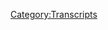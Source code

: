 {{DEFAULTSORT:
    #_TRANSCRIPT_0361:April 19, 2013
}}{{Transcript
    | title         = [[361: April 19, 2013]]
    | caption       = [https://knowledgefight.libsyn.com/knowledge-fight-april-19-2013 Listen to this episode on Libsyn]
    | episodeNumber = [[361: April 19, 2013|361]]
    | length        = 02:28:50
}}

{{MessageBox
    | header     = Warning: Bot Generated Content
    | text       = This transcript was automatically generated by transcription software and likely contains many mistakes and misattributions. Please check the audio for definitive quotes, attribution, and context.
    | image      = N3yvass4myg91.webp
    | imagewidth = 50px
    | id         = warning
}}

{{TranscriptBlock
    | name      = Unknown Speaker
    | timestamp = 00:00:00.000
    | text      = Red Alert!
}}

{{TranscriptBlock
    | name      = Unknown Speaker
    | timestamp = 00:00:07.000
    | text      = Red Alert!
}}

{{TranscriptBlock
    | name      = Unknown Speaker
    | timestamp = 00:00:11.000
    | text      = N-n-n-n-n-n-n-knowledge fight!
}}

{{TranscriptBlock
    | name      = Unknown Speaker
    | timestamp = 00:00:15.000
    | text      = Damn it, Jordan, I am sweating!
}}

{{TranscriptBlock
    | name      = Unknown Speaker
    | timestamp = 00:00:19.000
    | text      = Knowledgefight.com, it's time to pray!
}}

{{TranscriptBlock
    | name      = Unknown Speaker
    | timestamp = 00:00:21.000
    | text      = I have great respect for knowledge fight.
}}

{{TranscriptBlock
    | name      = Unknown Speaker
    | timestamp = 00:00:24.000
    | text      = Knowledge fight!
}}

{{TranscriptBlock
    | name      = Unknown Speaker
    | timestamp = 00:00:25.000
    | text      = I'm sick of them posing as if they're the good guys, saying we are the bad guys.
}}

{{TranscriptBlock
    | name      = Unknown Speaker
    | timestamp = 00:00:29.000
    | text      = Knowledge fight!
}}

{{TranscriptBlock
    | name      = Unknown Speaker
    | timestamp = 00:00:30.000
    | text      = Dan and Jordan!
}}

{{TranscriptBlock
    | name      = Unknown Speaker
    | timestamp = 00:00:31.000
    | text      = Knowledge fight!
}}

{{TranscriptBlock
    | name      = Unknown Speaker
    | timestamp = 00:00:32.000
    | text      = Red Alert!
}}

{{TranscriptBlock
    | name      = Unknown Speaker
    | timestamp = 00:00:33.000
    | text      = Red Alert!
}}

{{TranscriptBlock
    | name      = Unknown Speaker
    | timestamp = 00:00:34.000
    | text      = Red Alert!
}}

{{TranscriptBlock
    | name      = Unknown Speaker
    | timestamp = 00:00:35.000
    | text      = Need, need money!
}}

{{TranscriptBlock
    | name      = Unknown Speaker
    | timestamp = 00:00:36.000
    | text      = Red Alert!
}}

{{TranscriptBlock
    | name      = Unknown Speaker
    | timestamp = 00:00:37.000
    | text      = Red Alert!
}}

{{TranscriptBlock
    | name      = Unknown Speaker
    | timestamp = 00:00:38.000
    | text      = Red Alert!
}}

{{TranscriptBlock
    | name      = Unknown Speaker
    | timestamp = 00:00:39.000
    | text      = Andy and Kansas!
}}

{{TranscriptBlock
    | name      = Unknown Speaker
    | timestamp = 00:00:40.000
    | text      = Andy and Kansas!
}}

{{TranscriptBlock
    | name      = Unknown Speaker
    | timestamp = 00:00:41.000
    | text      = Andy and...
}}

{{TranscriptBlock
    | name      = Unknown Speaker
    | timestamp = 00:00:42.000
    | text      = Stop it!
}}

{{TranscriptBlock
    | name      = Unknown Speaker
    | timestamp = 00:00:43.000
    | text      = Andy and Kansas!
}}

{{TranscriptBlock
    | name      = Unknown Speaker
    | timestamp = 00:00:44.000
    | text      = Andy and Kansas!
}}

{{TranscriptBlock
    | name      = Unknown Speaker
    | timestamp = 00:00:45.000
    | text      = Andy and...
}}

{{TranscriptBlock
    | name      = Unknown Speaker
    | timestamp = 00:00:46.000
    | text      = Andy!
}}

{{TranscriptBlock
    | name      = Unknown Speaker
    | timestamp = 00:00:47.000
    | text      = It's time to pray!
}}

{{TranscriptBlock
    | name      = Unknown Speaker
    | timestamp = 00:00:48.000
    | text      = Andy and Kansas, you're on the air.
}}

{{TranscriptBlock
    | name      = Unknown Speaker
    | timestamp = 00:00:49.000
    | text      = Thanks for holding us.
}}

{{TranscriptBlock
    | name      = Unknown Speaker
    | timestamp = 00:00:50.000
    | text      = Hello, Alex.
}}

{{TranscriptBlock
    | name      = Unknown Speaker
    | timestamp = 00:00:51.000
    | text      = I'm a freak fan caller.
}}

{{TranscriptBlock
    | name      = Unknown Speaker
    | timestamp = 00:00:52.000
    | text      = I'm a huge fan.
}}

{{TranscriptBlock
    | name      = Unknown Speaker
    | timestamp = 00:00:53.000
    | text      = I love your work.
}}

{{TranscriptBlock
    | name      = Unknown Speaker
    | timestamp = 00:00:54.000
    | text      = Knowledgefight.
}}

{{TranscriptBlock
    | name      = Unknown Speaker
    | timestamp = 00:00:55.000
    | text      = N-n-n-n-n-knowledgefight.com.
}}

{{TranscriptBlock
    | name      = Unknown Speaker
    | timestamp = 00:00:56.000
    | text      = I love you.
}}

{{TranscriptBlock
    | name      = Unknown Speaker
    | timestamp = 00:00:59.000
    | text      = Hey, everybody.
}}

{{TranscriptBlock
    | name      = Unknown Speaker
    | timestamp = 00:01:00.000
    | text      = Welcome back to Knowledge Fight.
}}

{{TranscriptBlock
    | name      = Unknown Speaker
    | timestamp = 00:01:01.000
    | text      = I'm Dan.
}}

{{TranscriptBlock
    | name      = Unknown Speaker
    | timestamp = 00:01:02.000
    | text      = I'm Jordan.
}}

{{TranscriptBlock
    | name      = Unknown Speaker
    | timestamp = 00:01:03.000
    | text      = We're a couple dudes.
}}

{{TranscriptBlock
    | name      = Unknown Speaker
    | timestamp = 00:01:04.000
    | text      = Like to sit around, drink novelty beverages, and talk a little bit about Alex Jones.
}}

{{TranscriptBlock
    | name      = Unknown Speaker
    | timestamp = 00:01:06.000
    | text      = Indeed, we are Dan.
}}

{{TranscriptBlock
    | name      = Unknown Speaker
    | timestamp = 00:01:08.000
    | text      = Jordan.
}}

{{TranscriptBlock
    | name      = Unknown Speaker
    | timestamp = 00:01:09.000
    | text      = Dan?
}}

{{TranscriptBlock
    | name      = Unknown Speaker
    | timestamp = 00:01:10.000
    | text      = Jordan.
}}

{{TranscriptBlock
    | name      = Unknown Speaker
    | timestamp = 00:01:11.000
    | text      = Dan?
}}

{{TranscriptBlock
    | name      = Unknown Speaker
    | timestamp = 00:01:12.000
    | text      = Jordan.
}}

{{TranscriptBlock
    | name      = Unknown Speaker
    | timestamp = 00:01:13.000
    | text      = Uh, let me ask you a quick question.
}}

{{TranscriptBlock
    | name      = Unknown Speaker
    | timestamp = 00:01:14.000
    | text      = Love it.
}}

{{TranscriptBlock
    | name      = Unknown Speaker
    | timestamp = 00:01:15.000
    | text      = Do you have a favorite gospel song?
}}

{{TranscriptBlock
    | name      = Unknown Speaker
    | timestamp = 00:01:17.000
    | text      = Gospel song?
}}

{{TranscriptBlock
    | name      = Unknown Speaker
    | timestamp = 00:01:18.000
    | text      = Gospel.
}}

{{TranscriptBlock
    | name      = Unknown Speaker
    | timestamp = 00:01:19.000
    | text      = Like, do you remember...
}}

{{TranscriptBlock
    | name      = Unknown Speaker
    | timestamp = 00:01:20.000
    | text      = Did you go to a church with, like...
}}

{{TranscriptBlock
    | name      = Unknown Speaker
    | timestamp = 00:01:21.000
    | text      = Awkward Christian soldiers?
}}

{{TranscriptBlock
    | name      = Unknown Speaker
    | timestamp = 00:01:22.000
    | text      = No, not a hymn.
}}

{{TranscriptBlock
    | name      = Unknown Speaker
    | timestamp = 00:01:23.000
    | text      = Marching into your...
}}

{{TranscriptBlock
    | name      = Unknown Speaker
    | timestamp = 00:01:24.000
    | text      = Not a hymn.
}}

{{TranscriptBlock
    | name      = Unknown Speaker
    | timestamp = 00:01:25.000
    | text      = Not a hymn.
}}

{{TranscriptBlock
    | name      = Unknown Speaker
    | timestamp = 00:01:26.000
    | text      = Okay.
}}

{{TranscriptBlock
    | name      = Unknown Speaker
    | timestamp = 00:01:27.000
    | text      = Like, did you ever go to a church with a full-on gospel choir?
}}

{{TranscriptBlock
    | name      = Unknown Speaker
    | timestamp = 00:01:28.000
    | text      = Aw, God is an awesome...
}}

{{TranscriptBlock
    | name      = Unknown Speaker
    | timestamp = 00:01:29.000
    | text      = God, he reigns from heaven above with...
}}

{{TranscriptBlock
    | name      = Unknown Speaker
    | timestamp = 00:01:30.000
    | text      = Is that one a gospel?
}}

{{TranscriptBlock
    | name      = Unknown Speaker
    | timestamp = 00:01:31.000
    | text      = Is that just a shitty song, though?
}}

{{TranscriptBlock
    | name      = Unknown Speaker
    | timestamp = 00:01:33.439
    | text      = Yeah.
}}

{{TranscriptBlock
    | name      = Unknown Speaker
    | timestamp = 00:01:34.439
    | text      = That's the one that sticks out in my head.
}}

{{TranscriptBlock
    | name      = Unknown Speaker
    | timestamp = 00:01:35.439
    | text      = Yeah.
}}

{{TranscriptBlock
    | name      = Unknown Speaker
    | timestamp = 00:01:36.439
    | text      = Like, we sang that every single week.
}}

{{TranscriptBlock
    | name      = Unknown Speaker
    | timestamp = 00:01:37.799
    | text      = Oh, really?
}}

{{TranscriptBlock
    | name      = Unknown Speaker
    | timestamp = 00:01:38.799
    | text      = Like, sometimes there would be alternations.
}}

{{TranscriptBlock
    | name      = Unknown Speaker
    | timestamp = 00:01:39.799
    | text      = No.
}}

{{TranscriptBlock
    | name      = Unknown Speaker
    | timestamp = 00:01:40.799
    | text      = Of, like, the hymns that we'd sing, but that one was, like, every...
}}

{{TranscriptBlock
    | name      = Unknown Speaker
    | timestamp = 00:01:44.120
    | text      = That was a mainstay at Woodcrest Chapel in Columbia, Missouri.
}}

{{TranscriptBlock
    | name      = Unknown Speaker
    | timestamp = 00:01:47.000
    | text      = Right.
}}

{{TranscriptBlock
    | name      = Unknown Speaker
    | timestamp = 00:01:48.000
    | text      = Right, right, right.
}}

{{TranscriptBlock
    | name      = Unknown Speaker
    | timestamp = 00:01:49.000
    | text      = That one was big.
}}

{{TranscriptBlock
    | name      = Unknown Speaker
    | timestamp = 00:01:50.000
    | text      = I don't know, man.
}}

{{TranscriptBlock
    | name      = Unknown Speaker
    | timestamp = 00:01:51.000
    | text      = I don't know about gospel songs, but, like, when you bring that up, it makes me think
}}

{{TranscriptBlock
    | name      = Unknown Speaker
    | timestamp = 00:01:54.840
    | text      = of, like, the Christian music that I used to listen to back when I was...
}}

{{TranscriptBlock
    | name      = Unknown Speaker
    | timestamp = 00:01:58.239
    | text      = Did you used to listen to, like, full-on Christian...
}}

{{TranscriptBlock
    | name      = Unknown Speaker
    | timestamp = 00:02:00.280
    | text      = Loved it.
}}

{{TranscriptBlock
    | name      = Unknown Speaker
    | timestamp = 00:02:01.280
    | text      = Oh, like what?
}}

{{TranscriptBlock
    | name      = Unknown Speaker
    | timestamp = 00:02:02.280
    | text      = Like, DC Talk, who was my favorite.
}}

{{TranscriptBlock
    | name      = Unknown Speaker
    | timestamp = 00:02:03.280
    | text      = Oh, DC Talk was huge!
}}

{{TranscriptBlock
    | name      = Unknown Speaker
    | timestamp = 00:02:04.280
    | text      = But I didn't like them that much.
}}

{{TranscriptBlock
    | name      = Unknown Speaker
    | timestamp = 00:02:05.560
    | text      = Yeah.
}}

{{TranscriptBlock
    | name      = Unknown Speaker
    | timestamp = 00:02:06.560
    | text      = I was much more into the Christian ska, so, like, the Five Iron Frenzy was pretty big,
}}

{{TranscriptBlock
    | name      = Unknown Speaker
    | timestamp = 00:02:10.960
    | text      = the O.C. Supertones.
}}

{{TranscriptBlock
    | name      = Unknown Speaker
    | timestamp = 00:02:11.960
    | text      = Oh, did not know that they were Christian.
}}

{{TranscriptBlock
    | name      = Unknown Speaker
    | timestamp = 00:02:14.120
    | text      = Insiders, with a Z.
}}

{{TranscriptBlock
    | name      = Unknown Speaker
    | timestamp = 00:02:15.560
    | text      = Insiders.
}}

{{TranscriptBlock
    | name      = Unknown Speaker
    | timestamp = 00:02:16.560
    | text      = Yeah.
}}

{{TranscriptBlock
    | name      = Unknown Speaker
    | timestamp = 00:02:17.560
    | text      = They were a little bit more, like, they had a little bit more swing to them, but there
}}

{{TranscriptBlock
    | name      = Unknown Speaker
    | timestamp = 00:02:20.159
    | text      = was a little bit of a swing slash ska thing to the Insiders.
}}

{{TranscriptBlock
    | name      = Unknown Speaker
    | timestamp = 00:02:23.840
    | text      = I gotcha.
}}

{{TranscriptBlock
    | name      = Unknown Speaker
    | timestamp = 00:02:24.840
    | text      = I gotcha.
}}

{{TranscriptBlock
    | name      = Unknown Speaker
    | timestamp = 00:02:25.840
    | text      = But, yeah, I was big into them.
}}

{{TranscriptBlock
    | name      = Unknown Speaker
    | timestamp = 00:02:26.840
    | text      = I went and saw Five Iron Frenzy and Supertones together.
}}

{{TranscriptBlock
    | name      = Unknown Speaker
    | timestamp = 00:02:31.960
    | text      = Okay.
}}

{{TranscriptBlock
    | name      = Unknown Speaker
    | timestamp = 00:02:32.960
    | text      = Went to a big concert.
}}

{{TranscriptBlock
    | name      = Unknown Speaker
    | timestamp = 00:02:33.960
    | text      = Yeah.
}}

{{TranscriptBlock
    | name      = Unknown Speaker
    | timestamp = 00:02:34.960
    | text      = It was pretty lame.
}}

{{TranscriptBlock
    | name      = Unknown Speaker
    | timestamp = 00:02:36.800
    | text      = Yeah.
}}

{{TranscriptBlock
    | name      = Unknown Speaker
    | timestamp = 00:02:37.800
    | text      = Well, yeah.
}}

{{TranscriptBlock
    | name      = Unknown Speaker
    | timestamp = 00:02:38.800
    | text      = My first two concerts...
}}

{{TranscriptBlock
    | name      = Unknown Speaker
    | timestamp = 00:02:39.800
    | text      = Well, yeah.
}}

{{TranscriptBlock
    | name      = Unknown Speaker
    | timestamp = 00:02:40.800
    | text      = Yeah.
}}

{{TranscriptBlock
    | name      = Unknown Speaker
    | timestamp = 00:02:41.800
    | text      = Spoiler alert.
}}

{{TranscriptBlock
    | name      = Unknown Speaker
    | timestamp = 00:02:42.800
    | text      = My first two concerts that I went to live, Five Iron Frenzy and the O.C. Supertones,
}}

{{TranscriptBlock
    | name      = Unknown Speaker
    | timestamp = 00:02:45.639
    | text      = two Christian ska bands.
}}

{{TranscriptBlock
    | name      = Unknown Speaker
    | timestamp = 00:02:47.520
    | text      = Next one, Wu-Tang Clan.
}}

{{TranscriptBlock
    | name      = Unknown Speaker
    | timestamp = 00:02:51.159
    | text      = Little bit of time in between those.
}}

{{TranscriptBlock
    | name      = Unknown Speaker
    | timestamp = 00:02:52.159
    | text      = It's a little bit of wide breadth of, yeah.
}}

{{TranscriptBlock
    | name      = Unknown Speaker
    | timestamp = 00:02:54.400
    | text      = I like a man with a large number of experiences.
}}

{{TranscriptBlock
    | name      = Unknown Speaker
    | timestamp = 00:02:57.800
    | text      = Sure.
}}

{{TranscriptBlock
    | name      = Unknown Speaker
    | timestamp = 00:02:58.800
    | text      = I went back...
}}

{{TranscriptBlock
    | name      = Unknown Speaker
    | timestamp = 00:02:59.800
    | text      = How about like Switchfoot?
}}

{{TranscriptBlock
    | name      = Unknown Speaker
    | timestamp = 00:03:00.800
    | text      = Did you ever listen to that?
}}

{{TranscriptBlock
    | name      = Unknown Speaker
    | timestamp = 00:03:01.800
    | text      = I don't think so.
}}

{{TranscriptBlock
    | name      = Unknown Speaker
    | timestamp = 00:03:02.800
    | text      = That nonsense?
}}

{{TranscriptBlock
    | name      = Unknown Speaker
    | timestamp = 00:03:03.800
    | text      = It probably did.
}}

{{TranscriptBlock
    | name      = Unknown Speaker
    | timestamp = 00:03:04.800
    | text      = Or is that Lightfoot?
}}

{{TranscriptBlock
    | name      = Unknown Speaker
    | timestamp = 00:03:05.800
    | text      = No, not Gordon Lightfoot.
}}

{{TranscriptBlock
    | name      = Unknown Speaker
    | timestamp = 00:03:06.800
    | text      = Switchfoot sounds right, no.
}}

{{TranscriptBlock
    | name      = Unknown Speaker
    | timestamp = 00:03:07.800
    | text      = Switchfoot sounds right.
}}

{{TranscriptBlock
    | name      = Unknown Speaker
    | timestamp = 00:03:08.800
    | text      = You had the wreck of the Edmund Fitzgerald.
}}

{{TranscriptBlock
    | name      = Unknown Speaker
    | timestamp = 00:03:09.800
    | text      = Yeah, yeah, yeah, yeah.
}}

{{TranscriptBlock
    | name      = Unknown Speaker
    | timestamp = 00:03:10.800
    | text      = No, I don't think I listened to too much of the rock, the Christian rock stuff, although
}}

{{TranscriptBlock
    | name      = Unknown Speaker
    | timestamp = 00:03:13.680
    | text      = I undoubtedly did.
}}

{{TranscriptBlock
    | name      = Unknown Speaker
    | timestamp = 00:03:15.759
    | text      = Like I'm sure I did, but it just doesn't stick out in my memory.
}}

{{TranscriptBlock
    | name      = Unknown Speaker
    | timestamp = 00:03:18.199
    | text      = Yeah, yeah, yeah.
}}

{{TranscriptBlock
    | name      = Unknown Speaker
    | timestamp = 00:03:19.199
    | text      = There's these really weird, niche Christian music ones and things that really stick out.
}}

{{TranscriptBlock
    | name      = Unknown Speaker
    | timestamp = 00:03:24.039
    | text      = I was actually into the Christian ska, and I've gone back and listened to some of it,
}}

{{TranscriptBlock
    | name      = Unknown Speaker
    | timestamp = 00:03:28.000
    | text      = and some of it holds up.
}}

{{TranscriptBlock
    | name      = Unknown Speaker
    | timestamp = 00:03:29.000
    | text      = Still bangs?
}}

{{TranscriptBlock
    | name      = Unknown Speaker
    | timestamp = 00:03:30.000
    | text      = I don't know if it bangs, but some of it is still pretty good.
}}

{{TranscriptBlock
    | name      = Unknown Speaker
    | timestamp = 00:03:33.080
    | text      = It's listenable, at least.
}}

{{TranscriptBlock
    | name      = Unknown Speaker
    | timestamp = 00:03:34.759
    | text      = I know everyone out there is rolling their damn eyes at me, but I think some of it is
}}

{{TranscriptBlock
    | name      = Unknown Speaker
    | timestamp = 00:03:38.360
    | text      = still...
}}

{{TranscriptBlock
    | name      = Unknown Speaker
    | timestamp = 00:03:39.360
    | text      = There's a couple of Five Iron Frenzy songs that I think hold up, even if you...
}}

{{TranscriptBlock
    | name      = Unknown Speaker
    | timestamp = 00:03:44.439
    | text      = You can listen to them almost outside of it being religious.
}}

{{TranscriptBlock
    | name      = Unknown Speaker
    | timestamp = 00:03:47.439
    | text      = Right.
}}

{{TranscriptBlock
    | name      = Unknown Speaker
    | timestamp = 00:03:48.439
    | text      = But the luxury of ska is that people are going to roll their eyes at you if you even say
}}

{{TranscriptBlock
    | name      = Unknown Speaker
    | timestamp = 00:03:51.759
    | text      = ska is listenable.
}}

{{TranscriptBlock
    | name      = Unknown Speaker
    | timestamp = 00:03:52.919
    | text      = So you don't even need to worry about the Christian part.
}}

{{TranscriptBlock
    | name      = Unknown Speaker
    | timestamp = 00:03:54.919
    | text      = That is a fair point.
}}

{{TranscriptBlock
    | name      = Unknown Speaker
    | timestamp = 00:03:56.560
    | text      = The other ones that stick out to me are, there was a Christian reggae group that did an album
}}

{{TranscriptBlock
    | name      = Unknown Speaker
    | timestamp = 00:04:01.960
    | text      = called Christafari.
}}

{{TranscriptBlock
    | name      = Unknown Speaker
    | timestamp = 00:04:02.960
    | text      = No, that's against the law.
}}

{{TranscriptBlock
    | name      = Unknown Speaker
    | timestamp = 00:04:04.560
    | text      = That's against the law.
}}

{{TranscriptBlock
    | name      = Unknown Speaker
    | timestamp = 00:04:06.919
    | text      = There is a law against that.
}}

{{TranscriptBlock
    | name      = Unknown Speaker
    | timestamp = 00:04:08.759
    | text      = Christafari.
}}

{{TranscriptBlock
    | name      = Unknown Speaker
    | timestamp = 00:04:09.759
    | text      = Terrible, terrible, terrible stuff.
}}

{{TranscriptBlock
    | name      = Unknown Speaker
    | timestamp = 00:04:13.039
    | text      = There was the other, there was a rapper named T-Bone that I remember.
}}

{{TranscriptBlock
    | name      = Unknown Speaker
    | timestamp = 00:04:18.000
    | text      = Okay.
}}

{{TranscriptBlock
    | name      = Unknown Speaker
    | timestamp = 00:04:19.000
    | text      = Oh God.
}}

{{TranscriptBlock
    | name      = Unknown Speaker
    | timestamp = 00:04:20.000
    | text      = Bad times.
}}

{{TranscriptBlock
    | name      = Unknown Speaker
    | timestamp = 00:04:21.000
    | text      = He'll bite into the devil like a T-Bone.
}}

{{TranscriptBlock
    | name      = Unknown Speaker
    | timestamp = 00:04:22.000
    | text      = It was bad times.
}}

{{TranscriptBlock
    | name      = Unknown Speaker
    | timestamp = 00:04:23.000
    | text      = Oh man.
}}

{{TranscriptBlock
    | name      = Unknown Speaker
    | timestamp = 00:04:24.000
    | text      = I listened to a lot of that.
}}

{{TranscriptBlock
    | name      = Unknown Speaker
    | timestamp = 00:04:25.000
    | text      = So no, I don't know.
}}

{{TranscriptBlock
    | name      = Unknown Speaker
    | timestamp = 00:04:26.000
    | text      = I don't remember any particular gospel songs, but a lot of Christian music I used to listen
}}

{{TranscriptBlock
    | name      = Unknown Speaker
    | timestamp = 00:04:30.199
    | text      = to.
}}

{{TranscriptBlock
    | name      = Unknown Speaker
    | timestamp = 00:04:31.199
    | text      = Christian music for white people was rough.
}}

{{TranscriptBlock
    | name      = Unknown Speaker
    | timestamp = 00:04:32.199
    | text      = Yeah.
}}

{{TranscriptBlock
    | name      = Unknown Speaker
    | timestamp = 00:04:33.199
    | text      = Except for the ska.
}}

{{TranscriptBlock
    | name      = Unknown Speaker
    | timestamp = 00:04:34.199
    | text      = Except for the ska.
}}

{{TranscriptBlock
    | name      = Unknown Speaker
    | timestamp = 00:04:35.199
    | text      = Anyway, I know a lot about Christian ska and Alex Jones.
}}

{{TranscriptBlock
    | name      = Unknown Speaker
    | timestamp = 00:04:38.839
    | text      = And I don't know anything about it either.
}}

{{TranscriptBlock
    | name      = Unknown Speaker
    | timestamp = 00:04:40.759
    | text      = That's what our show is about today.
}}

{{TranscriptBlock
    | name      = Unknown Speaker
    | timestamp = 00:04:42.079
    | text      = I'm going to tell you all.
}}

{{TranscriptBlock
    | name      = Unknown Speaker
    | timestamp = 00:04:43.079
    | text      = I'm going to go track by track through.
}}

{{TranscriptBlock
    | name      = Unknown Speaker
    | timestamp = 00:04:47.920
    | text      = My evil plan to save the world, the OC super, now those five iron frenzy album.
}}

{{TranscriptBlock
    | name      = Unknown Speaker
    | timestamp = 00:04:52.879
    | text      = God damn.
}}

{{TranscriptBlock
    | name      = Unknown Speaker
    | timestamp = 00:04:53.879
    | text      = Anyway.
}}

{{TranscriptBlock
    | name      = Unknown Speaker
    | timestamp = 00:04:54.879
    | text      = Jordan, today we are back in the past 2013, continuing our investigation of Alex Jones's
}}

{{TranscriptBlock
    | name      = Unknown Speaker
    | timestamp = 00:04:59.240
    | text      = behavior after the tragedy at Sandy Hook.
}}

{{TranscriptBlock
    | name      = Unknown Speaker
    | timestamp = 00:05:03.420
    | text      = And in particular, we are now locked in the middle of the events of the unfolding of the
}}

{{TranscriptBlock
    | name      = Unknown Speaker
    | timestamp = 00:05:09.480
    | text      = aftermath of the, I'm going to try and stretch this out.
}}

{{TranscriptBlock
    | name      = Unknown Speaker
    | timestamp = 00:05:12.240
    | text      = Yeah, I can see that.
}}

{{TranscriptBlock
    | name      = Unknown Speaker
    | timestamp = 00:05:13.240
    | text      = The Boston bombing.
}}

{{TranscriptBlock
    | name      = Unknown Speaker
    | timestamp = 00:05:14.240
    | text      = We're in the aftermath of the Boston bombing.
}}

{{TranscriptBlock
    | name      = Unknown Speaker
    | timestamp = 00:05:15.879
    | text      = Today we're going over April 19th, 2013, which is the day that everything happens.
}}

{{TranscriptBlock
    | name      = Unknown Speaker
    | timestamp = 00:05:22.680
    | text      = Everybody figures it out.
}}

{{TranscriptBlock
    | name      = Unknown Speaker
    | timestamp = 00:05:23.680
    | text      = They catch the guys.
}}

{{TranscriptBlock
    | name      = Unknown Speaker
    | timestamp = 00:05:24.680
    | text      = They do the whole, or this is the manhunt.
}}

{{TranscriptBlock
    | name      = Unknown Speaker
    | timestamp = 00:05:26.519
    | text      = As we discussed on our last episode, which was April 18th, that was the day that the
}}

{{TranscriptBlock
    | name      = Unknown Speaker
    | timestamp = 00:05:30.319
    | text      = FBI released the images of the suspects.
}}

{{TranscriptBlock
    | name      = Unknown Speaker
    | timestamp = 00:05:32.800
    | text      = So we now know as Tamerlan and Johar Zarnov.
}}

{{TranscriptBlock
    | name      = Unknown Speaker
    | timestamp = 00:05:37.839
    | text      = But so that was on the 18th and then overnight shit just blows up and then the 19th is completely
}}

{{TranscriptBlock
    | name      = Unknown Speaker
    | timestamp = 00:05:45.800
    | text      = it's absolute chaos.
}}

{{TranscriptBlock
    | name      = Unknown Speaker
    | timestamp = 00:05:47.759
    | text      = Not absolute chaos really, but it's when the city is, everyone is, there's a shelter in
}}

{{TranscriptBlock
    | name      = Unknown Speaker
    | timestamp = 00:05:52.600
    | text      = place request.
}}

{{TranscriptBlock
    | name      = Unknown Speaker
    | timestamp = 00:05:53.959
    | text      = People are staying indoors.
}}

{{TranscriptBlock
    | name      = Unknown Speaker
    | timestamp = 00:05:55.680
    | text      = There's the manhunt going on.
}}

{{TranscriptBlock
    | name      = Unknown Speaker
    | timestamp = 00:05:57.139
    | text      = So that's the day that we're covering today.
}}

{{TranscriptBlock
    | name      = Unknown Speaker
    | timestamp = 00:05:59.160
    | text      = I think this is one of the weirder episodes of Alex's show that I've heard in a very long
}}

{{TranscriptBlock
    | name      = Unknown Speaker
    | timestamp = 00:06:04.560
    | text      = time.
}}

{{TranscriptBlock
    | name      = Unknown Speaker
    | timestamp = 00:06:05.560
    | text      = I mean that was one of the weirder days, so you know, that's expected.
}}

{{TranscriptBlock
    | name      = Unknown Speaker
    | timestamp = 00:06:09.759
    | text      = But here's what I want to say.
}}

{{TranscriptBlock
    | name      = Unknown Speaker
    | timestamp = 00:06:11.360
    | text      = Weird can mean a lot of different things.
}}

{{TranscriptBlock
    | name      = Unknown Speaker
    | timestamp = 00:06:13.240
    | text      = This was an unexpected episode.
}}

{{TranscriptBlock
    | name      = Unknown Speaker
    | timestamp = 00:06:15.279
    | text      = All right.
}}

{{TranscriptBlock
    | name      = Unknown Speaker
    | timestamp = 00:06:16.279
    | text      = Alex never quite gives you exactly what you think you're going to find.
}}

{{TranscriptBlock
    | name      = Unknown Speaker
    | timestamp = 00:06:19.720
    | text      = And we will see.
}}

{{TranscriptBlock
    | name      = Unknown Speaker
    | timestamp = 00:06:20.720
    | text      = So I'm assuming an apology and no, no, no, no, no, no, no, that's not, that's outside
}}

{{TranscriptBlock
    | name      = Unknown Speaker
    | timestamp = 00:06:24.839
    | text      = the realm of possibility.
}}

{{TranscriptBlock
    | name      = Unknown Speaker
    | timestamp = 00:06:25.839
    | text      = Okay.
}}

{{TranscriptBlock
    | name      = Unknown Speaker
    | timestamp = 00:06:26.839
    | text      = I'm sorry.
}}

{{TranscriptBlock
    | name      = Unknown Speaker
    | timestamp = 00:06:27.839
    | text      = But we'll get into this here in a moment.
}}

{{TranscriptBlock
    | name      = Unknown Speaker
    | timestamp = 00:06:28.839
    | text      = But before we do, Jordan, we got to take a moment to say thank you to some people who
}}

{{TranscriptBlock
    | name      = Unknown Speaker
    | timestamp = 00:06:30.560
    | text      = have signed up and are sporting the show.
}}

{{TranscriptBlock
    | name      = Unknown Speaker
    | timestamp = 00:06:31.920
    | text      = I love those people.
}}

{{TranscriptBlock
    | name      = Unknown Speaker
    | timestamp = 00:06:32.920
    | text      = Yeah.
}}

{{TranscriptBlock
    | name      = Unknown Speaker
    | timestamp = 00:06:33.920
    | text      = So first of all, Jacob, thank you so much.
}}

{{TranscriptBlock
    | name      = Unknown Speaker
    | timestamp = 00:06:35.519
    | text      = You are now a policy wonk.
}}

{{TranscriptBlock
    | name      = Unknown Speaker
    | timestamp = 00:06:36.600
    | text      = I'm a policy wonk.
}}

{{TranscriptBlock
    | name      = Unknown Speaker
    | timestamp = 00:06:37.600
    | text      = Thank you, Jacob.
}}

{{TranscriptBlock
    | name      = Unknown Speaker
    | timestamp = 00:06:38.600
    | text      = Next, Amber, thank you so much.
}}

{{TranscriptBlock
    | name      = Unknown Speaker
    | timestamp = 00:06:40.720
    | text      = You are now a policy wonk.
}}

{{TranscriptBlock
    | name      = Unknown Speaker
    | timestamp = 00:06:42.160
    | text      = I'm a policy wonk.
}}

{{TranscriptBlock
    | name      = Unknown Speaker
    | timestamp = 00:06:43.160
    | text      = Thanks, Amber.
}}

{{TranscriptBlock
    | name      = Unknown Speaker
    | timestamp = 00:06:44.160
    | text      = Thank you, Amber.
}}

{{TranscriptBlock
    | name      = Unknown Speaker
    | timestamp = 00:06:45.160
    | text      = Alicia.
}}

{{TranscriptBlock
    | name      = Unknown Speaker
    | timestamp = 00:06:46.160
    | text      = Thank you so much.
}}

{{TranscriptBlock
    | name      = Unknown Speaker
    | timestamp = 00:06:47.160
    | text      = You are now a policy wonk.
}}

{{TranscriptBlock
    | name      = Unknown Speaker
    | timestamp = 00:06:48.160
    | text      = I'm a policy wonk.
}}

{{TranscriptBlock
    | name      = Unknown Speaker
    | timestamp = 00:06:49.160
    | text      = Thank you, Alicia.
}}

{{TranscriptBlock
    | name      = Unknown Speaker
    | timestamp = 00:06:50.160
    | text      = Next.
}}

{{TranscriptBlock
    | name      = Unknown Speaker
    | timestamp = 00:06:51.160
    | text      = Silly Goose.
}}

{{TranscriptBlock
    | name      = Unknown Speaker
    | timestamp = 00:06:52.160
    | text      = Who?
}}

{{TranscriptBlock
    | name      = Unknown Speaker
    | timestamp = 00:06:53.160
    | text      = What?
}}

{{TranscriptBlock
    | name      = Unknown Speaker
    | timestamp = 00:06:54.160
    | text      = Maria Bamford.
}}

{{TranscriptBlock
    | name      = Unknown Speaker
    | timestamp = 00:06:55.160
    | text      = Silly Goose.
}}

{{TranscriptBlock
    | name      = Unknown Speaker
    | timestamp = 00:06:56.160
    | text      = I thought this was a reference to the Untitled Goose Game.
}}

{{TranscriptBlock
    | name      = Unknown Speaker
    | timestamp = 00:06:57.160
    | text      = No, not yet.
}}

{{TranscriptBlock
    | name      = Unknown Speaker
    | timestamp = 00:06:58.160
    | text      = I heard you loved that review of it.
}}

{{TranscriptBlock
    | name      = Unknown Speaker
    | timestamp = 00:06:59.160
    | text      = In the Atlantic.
}}

{{TranscriptBlock
    | name      = Unknown Speaker
    | timestamp = 00:07:00.160
    | text      = It was a popular one.
}}

{{TranscriptBlock
    | name      = Unknown Speaker
    | timestamp = 00:07:02.000
    | text      = Everybody was overjoyed to read that.
}}

{{TranscriptBlock
    | name      = Unknown Speaker
    | timestamp = 00:07:04.600
    | text      = Now, next, Javelina or Havelina, I'm not entirely sure, but whichever is correct, you are now
}}

{{TranscriptBlock
    | name      = Unknown Speaker
    | timestamp = 00:07:10.279
    | text      = a policy wonk.
}}

{{TranscriptBlock
    | name      = Unknown Speaker
    | timestamp = 00:07:11.279
    | text      = I'm a policy wonk.
}}

{{TranscriptBlock
    | name      = Unknown Speaker
    | timestamp = 00:07:12.279
    | text      = Thank you so much.
}}

{{TranscriptBlock
    | name      = Unknown Speaker
    | timestamp = 00:07:13.279
    | text      = Thank you very much, Javelina or Havelina.
}}

{{TranscriptBlock
    | name      = Unknown Speaker
    | timestamp = 00:07:15.040
    | text      = Next.
}}

{{TranscriptBlock
    | name      = Unknown Speaker
    | timestamp = 00:07:16.040
    | text      = Anika.
}}

{{TranscriptBlock
    | name      = Unknown Speaker
    | timestamp = 00:07:17.040
    | text      = Thank you so much.
}}

{{TranscriptBlock
    | name      = Unknown Speaker
    | timestamp = 00:07:18.040
    | text      = You are now a policy wonk.
}}

{{TranscriptBlock
    | name      = Unknown Speaker
    | timestamp = 00:07:19.040
    | text      = I'm a policy wonk.
}}

{{TranscriptBlock
    | name      = Unknown Speaker
    | timestamp = 00:07:20.040
    | text      = Thank you so much, Anika.
}}

{{TranscriptBlock
    | name      = Unknown Speaker
    | timestamp = 00:07:21.040
    | text      = And finally, I'd like to say thank you to the people who donated on an elevated level.
}}

{{TranscriptBlock
    | name      = Unknown Speaker
    | timestamp = 00:07:23.560
    | text      = We appreciate that very much.
}}

{{TranscriptBlock
    | name      = Unknown Speaker
    | timestamp = 00:07:25.000
    | text      = So Old Man Coyote, thank you so much.
}}

{{TranscriptBlock
    | name      = Unknown Speaker
    | timestamp = 00:07:27.560
    | text      = You are now a technocrat.
}}

{{TranscriptBlock
    | name      = Unknown Speaker
    | timestamp = 00:07:28.839
    | text      = Steven, thank you so much.
}}

{{TranscriptBlock
    | name      = Unknown Speaker
    | timestamp = 00:07:30.339
    | text      = You are now a technocrat.
}}

{{TranscriptBlock
    | name      = Unknown Speaker
    | timestamp = 00:07:32.079
    | text      = And Jimmy, thank you so much.
}}

{{TranscriptBlock
    | name      = Unknown Speaker
    | timestamp = 00:07:33.680
    | text      = You are now a technocrat.
}}

{{TranscriptBlock
    | name      = Unknown Speaker
    | timestamp = 00:07:35.040
    | text      = I'm a policy wonk.
}}

{{TranscriptBlock
    | name      = Unknown Speaker
    | timestamp = 00:07:36.040
    | text      = Crikey, mate.
}}

{{TranscriptBlock
    | name      = Unknown Speaker
    | timestamp = 00:07:37.040
    | text      = That's fantastic.
}}

{{TranscriptBlock
    | name      = Unknown Speaker
    | timestamp = 00:07:38.040
    | text      = Have yourself a brew.
}}

{{TranscriptBlock
    | name      = Unknown Speaker
    | timestamp = 00:07:39.040
    | text      = How's your 401k doing, bro?
}}

{{TranscriptBlock
    | name      = Unknown Speaker
    | timestamp = 00:07:41.040
    | text      = We got to go full tilt boogie on this, Watson, all right?
}}

{{TranscriptBlock
    | name      = Unknown Speaker
    | timestamp = 00:07:43.439
    | text      = Let's just get down to business.
}}

{{TranscriptBlock
    | name      = Unknown Speaker
    | timestamp = 00:07:44.920
    | text      = We ain't making that money off that heroin.
}}

{{TranscriptBlock
    | name      = Unknown Speaker
    | timestamp = 00:07:47.000
    | text      = Why you pimps so good?
}}

{{TranscriptBlock
    | name      = Unknown Speaker
    | timestamp = 00:07:48.920
    | text      = My neck is freakishly large.
}}

{{TranscriptBlock
    | name      = Unknown Speaker
    | timestamp = 00:07:50.560
    | text      = I declare info war on you.
}}

{{TranscriptBlock
    | name      = Unknown Speaker
    | timestamp = 00:07:53.040
    | text      = Thank you so much, Old Man Coyote, Steven, and Jimmy.
}}

{{TranscriptBlock
    | name      = Unknown Speaker
    | timestamp = 00:07:56.959
    | text      = Yes.
}}

{{TranscriptBlock
    | name      = Unknown Speaker
    | timestamp = 00:07:57.959
    | text      = And regretfully, we inform you that Old Man Coyote has eaten Steven and Jimmy.
}}

{{TranscriptBlock
    | name      = Unknown Speaker
    | timestamp = 00:08:02.680
    | text      = They were in the city.
}}

{{TranscriptBlock
    | name      = Unknown Speaker
    | timestamp = 00:08:03.680
    | text      = We did get Old Man Coyote a house phone, though.
}}

{{TranscriptBlock
    | name      = Unknown Speaker
    | timestamp = 00:08:06.120
    | text      = That's true.
}}

{{TranscriptBlock
    | name      = Unknown Speaker
    | timestamp = 00:08:07.120
    | text      = That's nice.
}}

{{TranscriptBlock
    | name      = Unknown Speaker
    | timestamp = 00:08:08.120
    | text      = It's all going to work out.
}}

{{TranscriptBlock
    | name      = Unknown Speaker
    | timestamp = 00:08:09.120
    | text      = It's all good.
}}

{{TranscriptBlock
    | name      = Unknown Speaker
    | timestamp = 00:08:10.120
    | text      = If you're out there listening and you're thinking, hey, I enjoy this show.
}}

{{TranscriptBlock
    | name      = Unknown Speaker
    | timestamp = 00:08:11.120
    | text      = I like what these gents do, and you want to support our show, you can do that by going
}}

{{TranscriptBlock
    | name      = Unknown Speaker
    | timestamp = 00:08:14.079
    | text      = to our website, knowledgefight.com, clicking the button that says support the show.
}}

{{TranscriptBlock
    | name      = Unknown Speaker
    | timestamp = 00:08:17.000
    | text      = We would appreciate it.
}}

{{TranscriptBlock
    | name      = Unknown Speaker
    | timestamp = 00:08:18.000
    | text      = It'd be lovely.
}}

{{TranscriptBlock
    | name      = Unknown Speaker
    | timestamp = 00:08:19.000
    | text      = So we jump in, Jordan, and we find out.
}}

{{TranscriptBlock
    | name      = Unknown Speaker
    | timestamp = 00:08:21.319
    | text      = I know that recently Alex has been saying a lot of things are unprecedented.
}}

{{TranscriptBlock
    | name      = Unknown Speaker
    | timestamp = 00:08:26.519
    | text      = Is anything unprecedented today?
}}

{{TranscriptBlock
    | name      = Unknown Speaker
    | timestamp = 00:08:28.279
    | text      = Ladies and gentlemen, what we are seeing right now is just unprecedented here in the United
}}

{{TranscriptBlock
    | name      = Unknown Speaker
    | timestamp = 00:08:37.200
    | text      = States.
}}

{{TranscriptBlock
    | name      = Unknown Speaker
    | timestamp = 00:08:38.200
    | text      = Again, my friends, it is Friday, April 19th.
}}

{{TranscriptBlock
    | name      = Unknown Speaker
    | timestamp = 00:08:43.759
    | text      = So unprecedented.
}}

{{TranscriptBlock
    | name      = Unknown Speaker
    | timestamp = 00:08:44.759
    | text      = Unprecedented in the United States.
}}

{{TranscriptBlock
    | name      = Unknown Speaker
    | timestamp = 00:08:46.620
    | text      = The United States that had 9-11, that United States.
}}

{{TranscriptBlock
    | name      = Unknown Speaker
    | timestamp = 00:08:50.200
    | text      = Everything is unprecedented.
}}

{{TranscriptBlock
    | name      = Unknown Speaker
    | timestamp = 00:08:51.200
    | text      = The United States that is very precedented in this exact circumstance.
}}

{{TranscriptBlock
    | name      = Unknown Speaker
    | timestamp = 00:08:55.360
    | text      = There's an interesting thing, too, because even if he's talking about the city of Boston
}}

{{TranscriptBlock
    | name      = Unknown Speaker
    | timestamp = 00:08:58.679
    | text      = being on lockdown, that's not even unprecedented.
}}

{{TranscriptBlock
    | name      = Unknown Speaker
    | timestamp = 00:09:01.480
    | text      = No, that's not unprecedented.
}}

{{TranscriptBlock
    | name      = Unknown Speaker
    | timestamp = 00:09:03.720
    | text      = Months prior, Governor Deval Patrick called for everyone to stay inside because of a winter
}}

{{TranscriptBlock
    | name      = Unknown Speaker
    | timestamp = 00:09:08.320
    | text      = storm.
}}

{{TranscriptBlock
    | name      = Unknown Speaker
    | timestamp = 00:09:09.320
    | text      = It said that people who were caught driving on the streets could be arrested or fined.
}}

{{TranscriptBlock
    | name      = Unknown Speaker
    | timestamp = 00:09:13.559
    | text      = So this is not evenâ€"I didn't hear Alex talk about that.
}}

{{TranscriptBlock
    | name      = Unknown Speaker
    | timestamp = 00:09:16.519
    | text      = Not even in a different year.
}}

{{TranscriptBlock
    | name      = Unknown Speaker
    | timestamp = 00:09:19.000
    | text      = So nothing's unprecedented.
}}

{{TranscriptBlock
    | name      = Unknown Speaker
    | timestamp = 00:09:20.440
    | text      = Everything is quite unprecedented.
}}

{{TranscriptBlock
    | name      = Unknown Speaker
    | timestamp = 00:09:21.440
    | text      = Yes, very much so.
}}

{{TranscriptBlock
    | name      = Unknown Speaker
    | timestamp = 00:09:22.440
    | text      = So on our last episode covering this coverage that Alex has of the Boston bombing, we heard
}}

{{TranscriptBlock
    | name      = Unknown Speaker
    | timestamp = 00:09:26.519
    | text      = him utterly convinced that the pictures he'd found on 4chan had cracked this case wide
}}

{{TranscriptBlock
    | name      = Unknown Speaker
    | timestamp = 00:09:30.840
    | text      = open, and that the media and the globalists were in a mad scramble to keep their false
}}

{{TranscriptBlock
    | name      = Unknown Speaker
    | timestamp = 00:09:34.720
    | text      = flag operation together.
}}

{{TranscriptBlock
    | name      = Unknown Speaker
    | timestamp = 00:09:36.799
    | text      = His certainty was, naturally, based on nothing other than his own imagination, but the effect
}}

{{TranscriptBlock
    | name      = Unknown Speaker
    | timestamp = 00:09:41.519
    | text      = was clear.
}}

{{TranscriptBlock
    | name      = Unknown Speaker
    | timestamp = 00:09:42.600
    | text      = He was blowing up in popularity, and he loved it.
}}

{{TranscriptBlock
    | name      = Unknown Speaker
    | timestamp = 00:09:46.000
    | text      = His ratings were through the roof, traffic was coming into the website like crazy.
}}

{{TranscriptBlock
    | name      = Unknown Speaker
    | timestamp = 00:09:50.000
    | text      = He'd send his reporter Dan Badandi out to disrupt Boston officials' press conferences,
}}

{{TranscriptBlock
    | name      = Unknown Speaker
    | timestamp = 00:09:54.639
    | text      = and he was successfully able to yell about false flags and say Infowars.com at multiple
}}

{{TranscriptBlock
    | name      = Unknown Speaker
    | timestamp = 00:09:59.840
    | text      = internationally televised events, including the one on the 18th where the FBI released
}}

{{TranscriptBlock
    | name      = Unknown Speaker
    | timestamp = 00:10:04.840
    | text      = the photographs of the two suspects, who were still, at that point, unidentified.
}}

{{TranscriptBlock
    | name      = Unknown Speaker
    | timestamp = 00:10:09.759
    | text      = While Badandi's yelling had the effect that it was going for, which was driving tons of
}}

{{TranscriptBlock
    | name      = Unknown Speaker
    | timestamp = 00:10:13.919
    | text      = traffic to Alex's site, that press conference had another important effect that was ultimately
}}

{{TranscriptBlock
    | name      = Unknown Speaker
    | timestamp = 00:10:18.820
    | text      = far more relevant to the real world.
}}

{{TranscriptBlock
    | name      = Unknown Speaker
    | timestamp = 00:10:21.440
    | text      = April 18th was the day that everything broke wide open.
}}

{{TranscriptBlock
    | name      = Unknown Speaker
    | timestamp = 00:10:24.440
    | text      = For days since the bombing, the perpetrators had every reason to think that they'd gotten
}}

{{TranscriptBlock
    | name      = Unknown Speaker
    | timestamp = 00:10:28.240
    | text      = away with the attack.
}}

{{TranscriptBlock
    | name      = Unknown Speaker
    | timestamp = 00:10:29.919
    | text      = They'd return to their normal lives, and if I were them and I'd just seen the internet,
}}

{{TranscriptBlock
    | name      = Unknown Speaker
    | timestamp = 00:10:33.440
    | text      = I'd probably think I was in the clear, too.
}}

{{TranscriptBlock
    | name      = Unknown Speaker
    | timestamp = 00:10:35.980
    | text      = That changed at 5.20pm on the 18th when the FBI released their photos.
}}

{{TranscriptBlock
    | name      = Unknown Speaker
    | timestamp = 00:10:40.899
    | text      = The illusion of safety was gone, and they knew it was only a matter of time before someone
}}

{{TranscriptBlock
    | name      = Unknown Speaker
    | timestamp = 00:10:44.759
    | text      = called a tip line and said they recognized them, and then the jig was up.
}}

{{TranscriptBlock
    | name      = Unknown Speaker
    | timestamp = 00:10:49.039
    | text      = And thus began 24 hours of complete chaos.
}}

{{TranscriptBlock
    | name      = Unknown Speaker
    | timestamp = 00:10:53.159
    | text      = At 10.31pm, MIT police officer Sean Collier is murdered sitting in his car, which investigators
}}

{{TranscriptBlock
    | name      = Unknown Speaker
    | timestamp = 00:10:58.460
    | text      = determined was an attempt on these guys to get another gun.
}}

{{TranscriptBlock
    | name      = Unknown Speaker
    | timestamp = 00:11:02.299
    | text      = This murder happened very close to an armed robbery that happened at a convenience store.
}}

{{TranscriptBlock
    | name      = Unknown Speaker
    | timestamp = 00:11:06.259
    | text      = So earlier reports got the two of them mixed up, and people thought they were connected,
}}

{{TranscriptBlock
    | name      = Unknown Speaker
    | timestamp = 00:11:09.519
    | text      = but they weren't.
}}

{{TranscriptBlock
    | name      = Unknown Speaker
    | timestamp = 00:11:10.519
    | text      = That was another thing that is sort of part of the conspiracy canon, but Alex doesn't
}}

{{TranscriptBlock
    | name      = Unknown Speaker
    | timestamp = 00:11:14.559
    | text      = even actually...
}}

{{TranscriptBlock
    | name      = Unknown Speaker
    | timestamp = 00:11:15.559
    | text      = Such a ridiculous coincidence, too.
}}

{{TranscriptBlock
    | name      = Unknown Speaker
    | timestamp = 00:11:17.480
    | text      = Yeah.
}}

{{TranscriptBlock
    | name      = Unknown Speaker
    | timestamp = 00:11:18.480
    | text      = But it kind of makes sense.
}}

{{TranscriptBlock
    | name      = Unknown Speaker
    | timestamp = 00:11:19.480
    | text      = I mean, you're in a metropolitan area, there is going to be another unrelated crime.
}}

{{TranscriptBlock
    | name      = Unknown Speaker
    | timestamp = 00:11:23.360
    | text      = No, of course.
}}

{{TranscriptBlock
    | name      = Unknown Speaker
    | timestamp = 00:11:24.519
    | text      = But it's like there's, you know, have you ever picked up the phone and somebody was
}}

{{TranscriptBlock
    | name      = Unknown Speaker
    | timestamp = 00:11:29.080
    | text      = on the other line?
}}

{{TranscriptBlock
    | name      = Unknown Speaker
    | timestamp = 00:11:30.360
    | text      = It's so weird and disconcerting, but there's a billion people making a phone call at any
}}

{{TranscriptBlock
    | name      = Unknown Speaker
    | timestamp = 00:11:34.600
    | text      = given point in time.
}}

{{TranscriptBlock
    | name      = Unknown Speaker
    | timestamp = 00:11:35.679
    | text      = Somebody has to do it.
}}

{{TranscriptBlock
    | name      = Unknown Speaker
    | timestamp = 00:11:36.679
    | text      = Yeah, yeah, for sure.
}}

{{TranscriptBlock
    | name      = Unknown Speaker
    | timestamp = 00:11:37.679
    | text      = It's possible, and it happens.
}}

{{TranscriptBlock
    | name      = Unknown Speaker
    | timestamp = 00:11:38.679
    | text      = You ascribe significance to it where there may not be a significance.
}}

{{TranscriptBlock
    | name      = Unknown Speaker
    | timestamp = 00:11:41.960
    | text      = Yeah, it's just weird.
}}

{{TranscriptBlock
    | name      = Unknown Speaker
    | timestamp = 00:11:43.159
    | text      = Yeah.
}}

{{TranscriptBlock
    | name      = Unknown Speaker
    | timestamp = 00:11:44.159
    | text      = Though they didn't steal anything from that convenience store, the bombers did hijack
}}

{{TranscriptBlock
    | name      = Unknown Speaker
    | timestamp = 00:11:47.460
    | text      = a guy's SUV less than an hour later at 11.20pm, holding the driver hostage with them.
}}

{{TranscriptBlock
    | name      = Unknown Speaker
    | timestamp = 00:11:53.360
    | text      = They would go to a gas station where the younger bomber is caught on security cameras shopping
}}

{{TranscriptBlock
    | name      = Unknown Speaker
    | timestamp = 00:11:57.659
    | text      = for a bunch of snacks.
}}

{{TranscriptBlock
    | name      = Unknown Speaker
    | timestamp = 00:11:59.259
    | text      = He would later tell detectives that their plan was to drive to New York and set off
}}

{{TranscriptBlock
    | name      = Unknown Speaker
    | timestamp = 00:12:02.519
    | text      = another bomb there.
}}

{{TranscriptBlock
    | name      = Unknown Speaker
    | timestamp = 00:12:04.120
    | text      = This plan would be derailed by the SUV's owner escaping the car and running to a different
}}

{{TranscriptBlock
    | name      = Unknown Speaker
    | timestamp = 00:12:08.000
    | text      = nearby convenience store where he would call the police.
}}

{{TranscriptBlock
    | name      = Unknown Speaker
    | timestamp = 00:12:11.179
    | text      = You can easily find security camera footage of the driver running into that store terrified,
}}

{{TranscriptBlock
    | name      = Unknown Speaker
    | timestamp = 00:12:15.700
    | text      = hiding behind the counter and calling the police, telling them that he'd been carjacked
}}

{{TranscriptBlock
    | name      = Unknown Speaker
    | timestamp = 00:12:19.240
    | text      = by men claiming to be the bombers and that his car had a GPS system that they could track.
}}

{{TranscriptBlock
    | name      = Unknown Speaker
    | timestamp = 00:12:24.279
    | text      = You can also easily find footage from the same time of the older bomber coming into
}}

{{TranscriptBlock
    | name      = Unknown Speaker
    | timestamp = 00:12:28.039
    | text      = the gas station to tell the younger brother that the driver had escaped and it was time
}}

{{TranscriptBlock
    | name      = Unknown Speaker
    | timestamp = 00:12:32.340
    | text      = to go.
}}

{{TranscriptBlock
    | name      = Unknown Speaker
    | timestamp = 00:12:33.500
    | text      = The younger guy drops all his snacks and they run out back to the car to leave.
}}

{{TranscriptBlock
    | name      = Unknown Speaker
    | timestamp = 00:12:38.600
    | text      = Later in this episode, Alex and a caller will discuss how the bombers were in a Mercedes
}}

{{TranscriptBlock
    | name      = Unknown Speaker
    | timestamp = 00:12:43.600
    | text      = and how that's really suspicious.
}}

{{TranscriptBlock
    | name      = Unknown Speaker
    | timestamp = 00:12:45.759
    | text      = They're trying to speculate about how did they get this money.
}}

{{TranscriptBlock
    | name      = Unknown Speaker
    | timestamp = 00:12:49.080
    | text      = They were driving a Mercedes because they stole it.
}}

{{TranscriptBlock
    | name      = Unknown Speaker
    | timestamp = 00:12:51.340
    | text      = They stole it from this guy.
}}

{{TranscriptBlock
    | name      = Unknown Speaker
    | timestamp = 00:12:52.340
    | text      = It was this SUV that they stole.
}}

{{TranscriptBlock
    | name      = Unknown Speaker
    | timestamp = 00:12:53.899
    | text      = So what's the one lesson we can learn from the Boston bombing?
}}

{{TranscriptBlock
    | name      = Unknown Speaker
    | timestamp = 00:12:57.039
    | text      = It's steal an older car.
}}

{{TranscriptBlock
    | name      = Unknown Speaker
    | timestamp = 00:12:58.879
    | text      = Sure.
}}

{{TranscriptBlock
    | name      = Unknown Speaker
    | timestamp = 00:12:59.879
    | text      = I don't know if that's the lesson.
}}

{{TranscriptBlock
    | name      = Unknown Speaker
    | timestamp = 00:13:00.879
    | text      = Are you sure?
}}

{{TranscriptBlock
    | name      = Unknown Speaker
    | timestamp = 00:13:01.879
    | text      = I'm pretty sure.
}}

{{TranscriptBlock
    | name      = Unknown Speaker
    | timestamp = 00:13:02.879
    | text      = Okay.
}}

{{TranscriptBlock
    | name      = Unknown Speaker
    | timestamp = 00:13:03.879
    | text      = The police track that SUV to an address in Watertown and units are dispatched.
}}

{{TranscriptBlock
    | name      = Unknown Speaker
    | timestamp = 00:13:07.220
    | text      = The first responding officer spots the vehicle but is told not to engage until his supervisor
}}

{{TranscriptBlock
    | name      = Unknown Speaker
    | timestamp = 00:13:11.320
    | text      = arrives.
}}

{{TranscriptBlock
    | name      = Unknown Speaker
    | timestamp = 00:13:12.320
    | text      = He follows the SUV.
}}

{{TranscriptBlock
    | name      = Unknown Speaker
    | timestamp = 00:13:13.500
    | text      = Then around 12.41 a.m. the driver of the SUV gets out, approaches his car and starts shooting.
}}

{{TranscriptBlock
    | name      = Unknown Speaker
    | timestamp = 00:13:18.860
    | text      = The shootout lasts approximately eight minutes with both sides exchanging gunfire and one
}}

{{TranscriptBlock
    | name      = Unknown Speaker
    | timestamp = 00:13:22.840
    | text      = of the bombers throwing IEDs at the police, which Alex will later misidentify as grenades.
}}

{{TranscriptBlock
    | name      = Unknown Speaker
    | timestamp = 00:13:30.559
    | text      = He does that in order to say like, how would they get their hands on grenades?
}}

{{TranscriptBlock
    | name      = Unknown Speaker
    | timestamp = 00:13:33.639
    | text      = Those are super hard to get.
}}

{{TranscriptBlock
    | name      = Unknown Speaker
    | timestamp = 00:13:35.240
    | text      = They didn't.
}}

{{TranscriptBlock
    | name      = Unknown Speaker
    | timestamp = 00:13:36.240
    | text      = They made IEDs, which is well within the range of their proven capabilities.
}}

{{TranscriptBlock
    | name      = Unknown Speaker
    | timestamp = 00:13:40.759
    | text      = It's like their thing, honestly.
}}

{{TranscriptBlock
    | name      = Unknown Speaker
    | timestamp = 00:13:42.960
    | text      = At 12.49 a.m. the older brother is tackled by police after he appears to have run out
}}

{{TranscriptBlock
    | name      = Unknown Speaker
    | timestamp = 00:13:47.279
    | text      = of bullets.
}}

{{TranscriptBlock
    | name      = Unknown Speaker
    | timestamp = 00:13:48.399
    | text      = The officers attempted to get him subdued and in custody, but while they were getting
}}

{{TranscriptBlock
    | name      = Unknown Speaker
    | timestamp = 00:13:51.720
    | text      = him handcuffed, the other bomber drives right at them.
}}

{{TranscriptBlock
    | name      = Unknown Speaker
    | timestamp = 00:13:54.779
    | text      = The officers manage to jump out of the way, but the older bomber is run over as his partner
}}

{{TranscriptBlock
    | name      = Unknown Speaker
    | timestamp = 00:13:59.039
    | text      = escapes.
}}

{{TranscriptBlock
    | name      = Unknown Speaker
    | timestamp = 00:14:00.240
    | text      = So just before 1 a.m. the shootout in Watertown had come to an end.
}}

{{TranscriptBlock
    | name      = Unknown Speaker
    | timestamp = 00:14:04.559
    | text      = The older bomber is taken to the hospital where he's pronounced dead.
}}

{{TranscriptBlock
    | name      = Unknown Speaker
    | timestamp = 00:14:08.279
    | text      = They run his fingerprints and learn that his name is Tamerlan Tsarnaev and with this information
}}

{{TranscriptBlock
    | name      = Unknown Speaker
    | timestamp = 00:14:12.240
    | text      = they're able to identify his partner, his younger brother Johar.
}}

{{TranscriptBlock
    | name      = Unknown Speaker
    | timestamp = 00:14:16.320
    | text      = Neutralizing one suspect is probably a good thing, all things considered, but it would
}}

{{TranscriptBlock
    | name      = Unknown Speaker
    | timestamp = 00:14:19.799
    | text      = be hard to consider this night's events a good result.
}}

{{TranscriptBlock
    | name      = Unknown Speaker
    | timestamp = 00:14:23.159
    | text      = One officer had been severely injured and another had sustained injuries that would
}}

{{TranscriptBlock
    | name      = Unknown Speaker
    | timestamp = 00:14:26.440
    | text      = end up killing him approximately a year later.
}}

{{TranscriptBlock
    | name      = Unknown Speaker
    | timestamp = 00:14:29.080
    | text      = Though one suspect was down, police were unsuccessful in giving chase to Johar, who disappeared
}}

{{TranscriptBlock
    | name      = Unknown Speaker
    | timestamp = 00:14:34.960
    | text      = into the night on foot after abandoning his vehicle about half a mile from the site of
}}

{{TranscriptBlock
    | name      = Unknown Speaker
    | timestamp = 00:14:39.000
    | text      = the shootout.
}}

{{TranscriptBlock
    | name      = Unknown Speaker
    | timestamp = 00:14:40.600
    | text      = Police went to work immediately, attempting to establish a perimeter.
}}

{{TranscriptBlock
    | name      = Unknown Speaker
    | timestamp = 00:14:44.200
    | text      = All points bulletins were sent out and bomb squads were called in to neutralize the unexploded
}}

{{TranscriptBlock
    | name      = Unknown Speaker
    | timestamp = 00:14:48.519
    | text      = IEDs that the brothers had left at the scene in Watertown.
}}

{{TranscriptBlock
    | name      = Unknown Speaker
    | timestamp = 00:14:52.240
    | text      = News of the flare-up broke real quick and almost immediately the Watertown Police Department
}}

{{TranscriptBlock
    | name      = Unknown Speaker
    | timestamp = 00:14:56.639
    | text      = is inundated with tons of reports of suspicious individuals, all of whom they look into and
}}

{{TranscriptBlock
    | name      = Unknown Speaker
    | timestamp = 00:15:01.720
    | text      = find unrelated to the search for Johar.
}}

{{TranscriptBlock
    | name      = Unknown Speaker
    | timestamp = 00:15:04.480
    | text      = In this 24-hour span the department receives over 500 calls to 911, as opposed to their
}}

{{TranscriptBlock
    | name      = Unknown Speaker
    | timestamp = 00:15:09.480
    | text      = normal daily average of 30.
}}

{{TranscriptBlock
    | name      = Unknown Speaker
    | timestamp = 00:15:11.720
    | text      = These people were dealing with an overwhelming situation where a community that had been
}}

{{TranscriptBlock
    | name      = Unknown Speaker
    | timestamp = 00:15:15.120
    | text      = on edge for days was now looking to them to protect them from a rogue individual on the
}}

{{TranscriptBlock
    | name      = Unknown Speaker
    | timestamp = 00:15:19.399
    | text      = loose.
}}

{{TranscriptBlock
    | name      = Unknown Speaker
    | timestamp = 00:15:20.840
    | text      = And it's easy to look at the situation and say that this was just one young man on the
}}

{{TranscriptBlock
    | name      = Unknown Speaker
    | timestamp = 00:15:24.480
    | text      = loose.
}}

{{TranscriptBlock
    | name      = Unknown Speaker
    | timestamp = 00:15:25.480
    | text      = What's the need for such a panic?
}}

{{TranscriptBlock
    | name      = Unknown Speaker
    | timestamp = 00:15:26.919
    | text      = Why do you need such a massive police response, as we're going to end up seeing?
}}

{{TranscriptBlock
    | name      = Unknown Speaker
    | timestamp = 00:15:31.019
    | text      = And I can see why someone would have that knee-jerk reaction, but the reality is not
}}

{{TranscriptBlock
    | name      = Unknown Speaker
    | timestamp = 00:15:34.279
    | text      = so simple.
}}

{{TranscriptBlock
    | name      = Unknown Speaker
    | timestamp = 00:15:35.639
    | text      = At the time it was very unclear if this was just one kid on his own that they were after.
}}

{{TranscriptBlock
    | name      = Unknown Speaker
    | timestamp = 00:15:40.879
    | text      = For one thing, this was a kid who had bombed the Boston Marathon, who had been involved
}}

{{TranscriptBlock
    | name      = Unknown Speaker
    | timestamp = 00:15:44.720
    | text      = in the murder of a police officer, and when confronted by additional cops, he responded
}}

{{TranscriptBlock
    | name      = Unknown Speaker
    | timestamp = 00:15:48.799
    | text      = by throwing IEDs at them.
}}

{{TranscriptBlock
    | name      = Unknown Speaker
    | timestamp = 00:15:50.840
    | text      = This is a person whoâ€"
}}

{{TranscriptBlock
    | name      = Unknown Speaker
    | timestamp = 00:15:51.840
    | text      = And he killed his brother.
}}

{{TranscriptBlock
    | name      = Unknown Speaker
    | timestamp = 00:15:53.360
    | text      = Well, yeah, maybe not intentionally, butâ€"
}}

{{TranscriptBlock
    | name      = Unknown Speaker
    | timestamp = 00:15:55.519
    | text      = Not intentionally, but he did.
}}

{{TranscriptBlock
    | name      = Unknown Speaker
    | timestamp = 00:15:56.519
    | text      = Yeah.
}}

{{TranscriptBlock
    | name      = Unknown Speaker
    | timestamp = 00:15:57.519
    | text      = He just did.
}}

{{TranscriptBlock
    | name      = Unknown Speaker
    | timestamp = 00:15:58.519
    | text      = Yeah.
}}

{{TranscriptBlock
    | name      = Unknown Speaker
    | timestamp = 00:15:59.519
    | text      = Which is like a, you knowâ€"
}}

{{TranscriptBlock
    | name      = Unknown Speaker
    | timestamp = 00:16:00.519
    | text      = From my understanding, it's kind of up in the air about whether or not he would have
}}

{{TranscriptBlock
    | name      = Unknown Speaker
    | timestamp = 00:16:03.919
    | text      = died anyway.
}}

{{TranscriptBlock
    | name      = Unknown Speaker
    | timestamp = 00:16:04.919
    | text      = He'd beenâ€"
}}

{{TranscriptBlock
    | name      = Unknown Speaker
    | timestamp = 00:16:05.919
    | text      = For sure.
}}

{{TranscriptBlock
    | name      = Unknown Speaker
    | timestamp = 00:16:06.919
    | text      = Like, Chamberlain had been shot a bunch of times.
}}

{{TranscriptBlock
    | name      = Unknown Speaker
    | timestamp = 00:16:07.919
    | text      = For sure.
}}

{{TranscriptBlock
    | name      = Unknown Speaker
    | timestamp = 00:16:08.919
    | text      = Yeah, but whatever the case, like, you don't know what this dude is capable of.
}}

{{TranscriptBlock
    | name      = Unknown Speaker
    | timestamp = 00:16:11.799
    | text      = Exactly.
}}

{{TranscriptBlock
    | name      = Unknown Speaker
    | timestamp = 00:16:12.799
    | text      = He could be one guy on the loose, but that guy could have a cache of bombs, and every
}}

{{TranscriptBlock
    | name      = Unknown Speaker
    | timestamp = 00:16:16.840
    | text      = minute that he's on the loose, that could be the minute that a hospital or a T station
}}

{{TranscriptBlock
    | name      = Unknown Speaker
    | timestamp = 00:16:20.639
    | text      = is blown up.
}}

{{TranscriptBlock
    | name      = Unknown Speaker
    | timestamp = 00:16:21.639
    | text      = Yeah.
}}

{{TranscriptBlock
    | name      = Unknown Speaker
    | timestamp = 00:16:22.639
    | text      = Or he could be, you know, if you see a big thing like the Boston bombing, there's no
}}

{{TranscriptBlock
    | name      = Unknown Speaker
    | timestamp = 00:16:27.440
    | text      = way that you're going to think, oh, it's just two lone people.
}}

{{TranscriptBlock
    | name      = Unknown Speaker
    | timestamp = 00:16:31.480
    | text      = There has to be some sort of connection to some sort of network.
}}

{{TranscriptBlock
    | name      = Unknown Speaker
    | timestamp = 00:16:34.080
    | text      = How did they get all this information?
}}

{{TranscriptBlock
    | name      = Unknown Speaker
    | timestamp = 00:16:35.799
    | text      = All that shit.
}}

{{TranscriptBlock
    | name      = Unknown Speaker
    | timestamp = 00:16:36.799
    | text      = You can't rule that out until you have any information on it.
}}

{{TranscriptBlock
    | name      = Unknown Speaker
    | timestamp = 00:16:39.399
    | text      = No.
}}

{{TranscriptBlock
    | name      = Unknown Speaker
    | timestamp = 00:16:40.399
    | text      = And, yeah, it was a bit up in the air at that point.
}}

{{TranscriptBlock
    | name      = Unknown Speaker
    | timestamp = 00:16:42.159
    | text      = Exactly.
}}

{{TranscriptBlock
    | name      = Unknown Speaker
    | timestamp = 00:16:43.159
    | text      = And you can't let himâ€"if he has accomplices, you cannot allow him to regroup.
}}

{{TranscriptBlock
    | name      = Unknown Speaker
    | timestamp = 00:16:47.960
    | text      = Absolutely not.
}}

{{TranscriptBlock
    | name      = Unknown Speaker
    | timestamp = 00:16:48.960
    | text      = You can't let this person get back to whatever cell, for lack of a better term.
}}

{{TranscriptBlock
    | name      = Unknown Speaker
    | timestamp = 00:16:54.279
    | text      = Yeah, yeah, yeah.
}}

{{TranscriptBlock
    | name      = Unknown Speaker
    | timestamp = 00:16:55.279
    | text      = If there was one, which we know now there wasn't, but that's not the point.
}}

{{TranscriptBlock
    | name      = Unknown Speaker
    | timestamp = 00:16:58.000
    | text      = You didn't know that then.
}}

{{TranscriptBlock
    | name      = Unknown Speaker
    | timestamp = 00:16:59.379
    | text      = The risk that could come from that is intense, and if you're able to catch the person before
}}

{{TranscriptBlock
    | name      = Unknown Speaker
    | timestamp = 00:17:04.720
    | text      = they're able to regroup, there's a possibility of disrupting the larger cell.
}}

{{TranscriptBlock
    | name      = Unknown Speaker
    | timestamp = 00:17:08.319
    | text      = If there is one, there's a lot of reasons why you would need to treat this as if it's
}}

{{TranscriptBlock
    | name      = Unknown Speaker
    | timestamp = 00:17:14.000
    | text      = a possible worst-case scenario, because the worst-case scenario is terrible.
}}

{{TranscriptBlock
    | name      = Unknown Speaker
    | timestamp = 00:17:19.240
    | text      = So at 1.57 a.m., the Watertown PD sends out an emergency message to the residents of the
}}

{{TranscriptBlock
    | name      = Unknown Speaker
    | timestamp = 00:17:23.799
    | text      = town asking them to stay inside their homes and report anything that might be helpful
}}

{{TranscriptBlock
    | name      = Unknown Speaker
    | timestamp = 00:17:28.079
    | text      = in their manhunt.
}}

{{TranscriptBlock
    | name      = Unknown Speaker
    | timestamp = 00:17:29.480
    | text      = This obviously is a very scary development, but honestly, given the circumstances, I'm
}}

{{TranscriptBlock
    | name      = Unknown Speaker
    | timestamp = 00:17:33.400
    | text      = not sure there was a good option.
}}

{{TranscriptBlock
    | name      = Unknown Speaker
    | timestamp = 00:17:35.559
    | text      = And an important distinction needs to be made.
}}

{{TranscriptBlock
    | name      = Unknown Speaker
    | timestamp = 00:17:37.779
    | text      = At this point, the message to stay indoors was not a mandatory order, and it was very
}}

{{TranscriptBlock
    | name      = Unknown Speaker
    | timestamp = 00:17:42.400
    | text      = localized to the area directly surrounding the morning shootout.
}}

{{TranscriptBlock
    | name      = Unknown Speaker
    | timestamp = 00:17:46.400
    | text      = People could go outside if they wanted to, but they also ran a very high likelihood of
}}

{{TranscriptBlock
    | name      = Unknown Speaker
    | timestamp = 00:17:49.960
    | text      = a neighbor seeing them and they're wandering around at 2 a.m.
}}

{{TranscriptBlock
    | name      = Unknown Speaker
    | timestamp = 00:17:54.160
    | text      = What are they doing out there?
}}

{{TranscriptBlock
    | name      = Unknown Speaker
    | timestamp = 00:17:55.640
    | text      = That's suspicious to a neighbor.
}}

{{TranscriptBlock
    | name      = Unknown Speaker
    | timestamp = 00:17:57.640
    | text      = 911!
}}

{{TranscriptBlock
    | name      = Unknown Speaker
    | timestamp = 00:17:58.640
    | text      = This happened to at least one person mentioned in the police report who was questioned and
}}

{{TranscriptBlock
    | name      = Unknown Speaker
    | timestamp = 00:18:02.400
    | text      = released, so it's not like the police had a standing order that you'd be shot if you
}}

{{TranscriptBlock
    | name      = Unknown Speaker
    | timestamp = 00:18:05.859
    | text      = went outside, which is kind of what Alex would like you to think.
}}

{{TranscriptBlock
    | name      = Unknown Speaker
    | timestamp = 00:18:08.759
    | text      = Right, right, right.
}}

{{TranscriptBlock
    | name      = Unknown Speaker
    | timestamp = 00:18:09.759
    | text      = They set up turrets around every checkpoint and there are sniper people walking down the
}}

{{TranscriptBlock
    | name      = Unknown Speaker
    | timestamp = 00:18:13.960
    | text      = street.
}}

{{TranscriptBlock
    | name      = Unknown Speaker
    | timestamp = 00:18:14.960
    | text      = Nonsense.
}}

{{TranscriptBlock
    | name      = Unknown Speaker
    | timestamp = 00:18:15.960
    | text      = By 2.30 a.m., a unified command center is set up outside Arsenal Mall, an outlet shopping
}}

{{TranscriptBlock
    | name      = Unknown Speaker
    | timestamp = 00:18:20.279
    | text      = center in Watertown.
}}

{{TranscriptBlock
    | name      = Unknown Speaker
    | timestamp = 00:18:21.920
    | text      = The center serves as a hub for coordination between Watertown PD, neighboring area police
}}

{{TranscriptBlock
    | name      = Unknown Speaker
    | timestamp = 00:18:26.319
    | text      = departments who have come in to help, as well as the FBI and the Massachusetts Emergency
}}

{{TranscriptBlock
    | name      = Unknown Speaker
    | timestamp = 00:18:30.420
    | text      = Management Agency.
}}

{{TranscriptBlock
    | name      = Unknown Speaker
    | timestamp = 00:18:32.259
    | text      = Over 1,000 individual law enforcement officers are on hand to deal with the crisis, and by
}}

{{TranscriptBlock
    | name      = Unknown Speaker
    | timestamp = 00:18:36.799
    | text      = the end of the day, more than 2,500 officers will have been involved in some capacity in
}}

{{TranscriptBlock
    | name      = Unknown Speaker
    | timestamp = 00:18:42.319
    | text      = the situation.
}}

{{TranscriptBlock
    | name      = Unknown Speaker
    | timestamp = 00:18:44.079
    | text      = At 4.15 a.m., the Massachusetts Emergency Management Agency and Governor Deval Patrick
}}

{{TranscriptBlock
    | name      = Unknown Speaker
    | timestamp = 00:18:48.599
    | text      = authorized the Massachusetts National Guard to deploy armed military police into Watertown.
}}

{{TranscriptBlock
    | name      = Unknown Speaker
    | timestamp = 00:18:54.259
    | text      = This is another important distinction here because the authorization didn't come from
}}

{{TranscriptBlock
    | name      = Unknown Speaker
    | timestamp = 00:18:57.920
    | text      = FEMA or the federal government.
}}

{{TranscriptBlock
    | name      = Unknown Speaker
    | timestamp = 00:19:00.019
    | text      = This was a state-level decision, which really punches holes in any kind of states' rights
}}

{{TranscriptBlock
    | name      = Unknown Speaker
    | timestamp = 00:19:04.740
    | text      = anti-government angle to this response because that's well within the governor's mandate.
}}

{{TranscriptBlock
    | name      = Unknown Speaker
    | timestamp = 00:19:08.880
    | text      = They can call out National Guard for emergency situations.
}}

{{TranscriptBlock
    | name      = Unknown Speaker
    | timestamp = 00:19:12.000
    | text      = Right.
}}

{{TranscriptBlock
    | name      = Unknown Speaker
    | timestamp = 00:19:13.000
    | text      = If this had happened in Texas, the Texas governor could also have not called in the National
}}

{{TranscriptBlock
    | name      = Unknown Speaker
    | timestamp = 00:19:17.480
    | text      = Guard.
}}

{{TranscriptBlock
    | name      = Unknown Speaker
    | timestamp = 00:19:18.480
    | text      = It is up to them.
}}

{{TranscriptBlock
    | name      = Unknown Speaker
    | timestamp = 00:19:19.480
    | text      = More likely would not have.
}}

{{TranscriptBlock
    | name      = Unknown Speaker
    | timestamp = 00:19:20.480
    | text      = Exactly.
}}

{{TranscriptBlock
    | name      = Unknown Speaker
    | timestamp = 00:19:21.480
    | text      = It would have been out there with a fucking group of vigilantes.
}}

{{TranscriptBlock
    | name      = Unknown Speaker
    | timestamp = 00:19:24.799
    | text      = Right, the discussion of whether or not it's the right decision or the most efficient decision
}}

{{TranscriptBlock
    | name      = Unknown Speaker
    | timestamp = 00:19:30.920
    | text      = is not really my interest.
}}

{{TranscriptBlock
    | name      = Unknown Speaker
    | timestamp = 00:19:34.440
    | text      = The point is it was a state decision, which all the arguments about this being the federal
}}

{{TranscriptBlock
    | name      = Unknown Speaker
    | timestamp = 00:19:39.640
    | text      = government coming in, it's absolutely not true.
}}

{{TranscriptBlock
    | name      = Unknown Speaker
    | timestamp = 00:19:42.559
    | text      = As the morning comes, 120 military police officers are sent out to assist local authorities
}}

{{TranscriptBlock
    | name      = Unknown Speaker
    | timestamp = 00:19:47.599
    | text      = in house-to-house searches, which have been authorized, again, by the proper channels.
}}

{{TranscriptBlock
    | name      = Unknown Speaker
    | timestamp = 00:19:52.359
    | text      = At 5.15 a.m., the governor of Massachusetts and the mayor of Boston have a conference
}}

{{TranscriptBlock
    | name      = Unknown Speaker
    | timestamp = 00:19:56.500
    | text      = call with the Unified Command Center and decide they need to suspend mass transit services
}}

{{TranscriptBlock
    | name      = Unknown Speaker
    | timestamp = 00:20:00.980
    | text      = temporarily and put out a shelter-in-place request, effectively putting the area into
}}

{{TranscriptBlock
    | name      = Unknown Speaker
    | timestamp = 00:20:05.960
    | text      = lockdown.
}}

{{TranscriptBlock
    | name      = Unknown Speaker
    | timestamp = 00:20:07.319
    | text      = This is the closest thing to martial law, as we've seen in the United States for a long
}}

{{TranscriptBlock
    | name      = Unknown Speaker
    | timestamp = 00:20:10.720
    | text      = time.
}}

{{TranscriptBlock
    | name      = Unknown Speaker
    | timestamp = 00:20:12.019
    | text      = It would be easy to see this as the fulfillment of Alex's prophecies, but it wasn't.
}}

{{TranscriptBlock
    | name      = Unknown Speaker
    | timestamp = 00:20:17.599
    | text      = This was a very severe but probably necessary law enforcement action, because what if Johar
}}

{{TranscriptBlock
    | name      = Unknown Speaker
    | timestamp = 00:20:22.720
    | text      = had been part of a larger cell?
}}

{{TranscriptBlock
    | name      = Unknown Speaker
    | timestamp = 00:20:24.359
    | text      = Or what if he wasn't, but him being on the loose led to him bombing a train the next
}}

{{TranscriptBlock
    | name      = Unknown Speaker
    | timestamp = 00:20:27.960
    | text      = morning?
}}

{{TranscriptBlock
    | name      = Unknown Speaker
    | timestamp = 00:20:28.960
    | text      = The worst-case scenario of not doing whatever needed to be done to catch him that night
}}

{{TranscriptBlock
    | name      = Unknown Speaker
    | timestamp = 00:20:32.319
    | text      = would be an unacceptable risk to take, and it would have been negligent of the police
}}

{{TranscriptBlock
    | name      = Unknown Speaker
    | timestamp = 00:20:36.380
    | text      = to not do this how they did, or at least that's my position on it.
}}

{{TranscriptBlock
    | name      = Unknown Speaker
    | timestamp = 00:20:40.440
    | text      = And it seems like the residents of Boston agree.
}}

{{TranscriptBlock
    | name      = Unknown Speaker
    | timestamp = 00:20:42.960
    | text      = WBUR did a survey a year later in April 2014 and found that 83% of respondents believed
}}

{{TranscriptBlock
    | name      = Unknown Speaker
    | timestamp = 00:20:49.920
    | text      = that the police putting out a shelter-in-place request was the right decision.
}}

{{TranscriptBlock
    | name      = Unknown Speaker
    | timestamp = 00:20:54.920
    | text      = That support is crazy high.
}}

{{TranscriptBlock
    | name      = Unknown Speaker
    | timestamp = 00:20:56.960
    | text      = That's ridiculous.
}}

{{TranscriptBlock
    | name      = Unknown Speaker
    | timestamp = 00:20:57.960
    | text      = In the United States, you would have expected 50% to be like, why didn't we all get bombed?
}}

{{TranscriptBlock
    | name      = Unknown Speaker
    | timestamp = 00:21:03.440
    | text      = Fine, whatever.
}}

{{TranscriptBlock
    | name      = Unknown Speaker
    | timestamp = 00:21:04.640
    | text      = And that number crossed party lines, too, which is crazy interesting.
}}

{{TranscriptBlock
    | name      = Unknown Speaker
    | timestamp = 00:21:10.000
    | text      = So it seems like the people who are most affected by this agree that it was like the police
}}

{{TranscriptBlock
    | name      = Unknown Speaker
    | timestamp = 00:21:15.400
    | text      = acted appropriately.
}}

{{TranscriptBlock
    | name      = Unknown Speaker
    | timestamp = 00:21:16.400
    | text      = Yeah, I can see an argument against it.
}}

{{TranscriptBlock
    | name      = Unknown Speaker
    | timestamp = 00:21:19.720
    | text      = I can understand that conversation, but it can only be had in hindsight.
}}

{{TranscriptBlock
    | name      = Unknown Speaker
    | timestamp = 00:21:23.819
    | text      = And so we can apply some of those lessons to maybe future circumstances.
}}

{{TranscriptBlock
    | name      = Unknown Speaker
    | timestamp = 00:21:27.819
    | text      = But I think no one involved acted in bad faith in any way.
}}

{{TranscriptBlock
    | name      = Unknown Speaker
    | timestamp = 00:21:32.640
    | text      = Which is why probably so many people agree that it was a good idea, because everybody
}}

{{TranscriptBlock
    | name      = Unknown Speaker
    | timestamp = 00:21:36.759
    | text      = was really trying to do good.
}}

{{TranscriptBlock
    | name      = Unknown Speaker
    | timestamp = 00:21:39.039
    | text      = Which is rare, especially from the cops.
}}

{{TranscriptBlock
    | name      = Unknown Speaker
    | timestamp = 00:21:42.319
    | text      = If you read the after-action report that the authorities all collaborated on and put out,
}}

{{TranscriptBlock
    | name      = Unknown Speaker
    | timestamp = 00:21:47.640
    | text      = there is a lot of very valid criticism, particularly about weapon discipline.
}}

{{TranscriptBlock
    | name      = Unknown Speaker
    | timestamp = 00:21:55.480
    | text      = Particularly in the case of the Watertown shootout, when they were trying to stop Johar's
}}

{{TranscriptBlock
    | name      = Unknown Speaker
    | timestamp = 00:21:59.680
    | text      = car leaving, trying to shoot out the wheels or whatever, they ended up creating a lot
}}

{{TranscriptBlock
    | name      = Unknown Speaker
    | timestamp = 00:22:03.920
    | text      = of crossfire possibilities.
}}

{{TranscriptBlock
    | name      = Unknown Speaker
    | timestamp = 00:22:06.680
    | text      = There are circumstances like that that the police definitely didn't operate how they
}}

{{TranscriptBlock
    | name      = Unknown Speaker
    | timestamp = 00:22:12.000
    | text      = should have, but at the same time, they weren't doing it because they were trying to fuck
}}

{{TranscriptBlock
    | name      = Unknown Speaker
    | timestamp = 00:22:17.400
    | text      = around.
}}

{{TranscriptBlock
    | name      = Unknown Speaker
    | timestamp = 00:22:18.400
    | text      = Yeah, exactly.
}}

{{TranscriptBlock
    | name      = Unknown Speaker
    | timestamp = 00:22:19.400
    | text      = It's more an instance of, like, we need better training so they know not to create possible
}}

{{TranscriptBlock
    | name      = Unknown Speaker
    | timestamp = 00:22:26.500
    | text      = risk situations like this.
}}

{{TranscriptBlock
    | name      = Unknown Speaker
    | timestamp = 00:22:28.079
    | text      = I want them to learn from this.
}}

{{TranscriptBlock
    | name      = Unknown Speaker
    | timestamp = 00:22:29.279
    | text      = I don't want to get into this, like, you guys are evil for this specific circumstance.
}}

{{TranscriptBlock
    | name      = Unknown Speaker
    | timestamp = 00:22:34.799
    | text      = There are so many other ones.
}}

{{TranscriptBlock
    | name      = Unknown Speaker
    | timestamp = 00:22:37.440
    | text      = Like I mentioned, 911 operators got a ton of tips during this time, and one of the more
}}

{{TranscriptBlock
    | name      = Unknown Speaker
    | timestamp = 00:22:42.000
    | text      = relevant ones had to do with a suspicious person carrying a package who got into a taxi.
}}

{{TranscriptBlock
    | name      = Unknown Speaker
    | timestamp = 00:22:46.839
    | text      = The police end up finding out that this taxi driver is on the terrorist watch list, and
}}

{{TranscriptBlock
    | name      = Unknown Speaker
    | timestamp = 00:22:51.039
    | text      = this immediately becomes a huge deal.
}}

{{TranscriptBlock
    | name      = Unknown Speaker
    | timestamp = 00:22:53.799
    | text      = The taxi was en route to the South Station, which is a hub for both Massachusetts mass
}}

{{TranscriptBlock
    | name      = Unknown Speaker
    | timestamp = 00:22:58.579
    | text      = transit and Amtrak.
}}

{{TranscriptBlock
    | name      = Unknown Speaker
    | timestamp = 00:23:01.319
    | text      = Taxi service is suspended in the city by 9 a.m.
}}

{{TranscriptBlock
    | name      = Unknown Speaker
    | timestamp = 00:23:05.920
    | text      = It's suspended earlier, but by 9 a.m.
}}

{{TranscriptBlock
    | name      = Unknown Speaker
    | timestamp = 00:23:08.200
    | text      = It's determined that the taxi driver in question, they'd misspelled his name, and it wasn't
}}

{{TranscriptBlock
    | name      = Unknown Speaker
    | timestamp = 00:23:12.559
    | text      = the person on the terrorist watch list.
}}

{{TranscriptBlock
    | name      = Unknown Speaker
    | timestamp = 00:23:13.920
    | text      = I hate everyone, of course.
}}

{{TranscriptBlock
    | name      = Unknown Speaker
    | timestamp = 00:23:16.599
    | text      = Of course!
}}

{{TranscriptBlock
    | name      = Unknown Speaker
    | timestamp = 00:23:17.599
    | text      = This will not be the only time in this story that appropriate data entry skills would have
}}

{{TranscriptBlock
    | name      = Unknown Speaker
    | timestamp = 00:23:20.839
    | text      = saved people a lot of time, which leads me to my next point, which is that data entry
}}

{{TranscriptBlock
    | name      = Unknown Speaker
    | timestamp = 00:23:24.720
    | text      = workers need to be respected and paid better.
}}

{{TranscriptBlock
    | name      = Unknown Speaker
    | timestamp = 00:23:26.839
    | text      = I agree.
}}

{{TranscriptBlock
    | name      = Unknown Speaker
    | timestamp = 00:23:27.839
    | text      = We also should probably have more cultural training about how to spell different names.
}}

{{TranscriptBlock
    | name      = Unknown Speaker
    | timestamp = 00:23:32.720
    | text      = Perhaps.
}}

{{TranscriptBlock
    | name      = Unknown Speaker
    | timestamp = 00:23:33.720
    | text      = The day goes on, and the police keep coming up empty, and that's where things stand as
}}

{{TranscriptBlock
    | name      = Unknown Speaker
    | timestamp = 00:23:37.519
    | text      = Alex gets on air.
}}

{{TranscriptBlock
    | name      = Unknown Speaker
    | timestamp = 00:23:38.920
    | text      = The previous night had been a completely chaotic nightmare, with the murder of a police officer,
}}

{{TranscriptBlock
    | name      = Unknown Speaker
    | timestamp = 00:23:43.700
    | text      = a shootout in a residential neighborhood, and the request for a metropolitan area to
}}

{{TranscriptBlock
    | name      = Unknown Speaker
    | timestamp = 00:23:48.079
    | text      = stay indoors while police and National Guard carry out their search.
}}

{{TranscriptBlock
    | name      = Unknown Speaker
    | timestamp = 00:23:52.000
    | text      = It's almost like a ball being set up on a tee for Alex.
}}

{{TranscriptBlock
    | name      = Unknown Speaker
    | timestamp = 00:23:55.480
    | text      = He's spent his entire career talking about how fake terrorist attacks are being used
}}

{{TranscriptBlock
    | name      = Unknown Speaker
    | timestamp = 00:23:59.400
    | text      = to bring in martial law, and now he's determined that a terrorist attack was a false flag,
}}

{{TranscriptBlock
    | name      = Unknown Speaker
    | timestamp = 00:24:04.240
    | text      = and the response has been to enact something that he would call martial law, though it's
}}

{{TranscriptBlock
    | name      = Unknown Speaker
    | timestamp = 00:24:09.019
    | text      = not even close to the actual thing if you get down to all the details.
}}

{{TranscriptBlock
    | name      = Unknown Speaker
    | timestamp = 00:24:12.200
    | text      = Of course.
}}

{{TranscriptBlock
    | name      = Unknown Speaker
    | timestamp = 00:24:13.200
    | text      = If there ever was a day when it felt like Alex would be going buck wild, it should be
}}

{{TranscriptBlock
    | name      = Unknown Speaker
    | timestamp = 00:24:17.279
    | text      = this.
}}

{{TranscriptBlock
    | name      = Unknown Speaker
    | timestamp = 00:24:18.279
    | text      = He's literally on air while the manhunt is going on, while Boston is in his shelter in
}}

{{TranscriptBlock
    | name      = Unknown Speaker
    | timestamp = 00:24:22.339
    | text      = place request.
}}

{{TranscriptBlock
    | name      = Unknown Speaker
    | timestamp = 00:24:23.960
    | text      = So that's easy.
}}

{{TranscriptBlock
    | name      = Unknown Speaker
    | timestamp = 00:24:24.960
    | text      = So the way you set that up, I assume we're going to get not that, and some weird ass
}}

{{TranscriptBlock
    | name      = Unknown Speaker
    | timestamp = 00:24:30.000
    | text      = shit instead.
}}

{{TranscriptBlock
    | name      = Unknown Speaker
    | timestamp = 00:24:31.000
    | text      = I don't know.
}}

{{TranscriptBlock
    | name      = Unknown Speaker
    | timestamp = 00:24:32.000
    | text      = I guess we'll find out.
}}

{{TranscriptBlock
    | name      = Unknown Speaker
    | timestamp = 00:24:33.000
    | text      = Oh, you're so clever.
}}

{{TranscriptBlock
    | name      = Unknown Speaker
    | timestamp = 00:24:34.000
    | text      = Here's Alex getting into some of the stories.
}}

{{TranscriptBlock
    | name      = Unknown Speaker
    | timestamp = 00:24:37.839
    | text      = I just talked to our reporter, Dan Badandi, that is at Lexington Green.
}}

{{TranscriptBlock
    | name      = Unknown Speaker
    | timestamp = 00:24:42.079
    | text      = We're Oath Keepers.
}}

{{TranscriptBlock
    | name      = Unknown Speaker
    | timestamp = 00:24:43.079
    | text      = We're trying to get through to Stuart Rhodes right now.
}}

{{TranscriptBlock
    | name      = Unknown Speaker
    | timestamp = 00:24:45.759
    | text      = We're Oath Keepers.
}}

{{TranscriptBlock
    | name      = Unknown Speaker
    | timestamp = 00:24:46.759
    | text      = Go ahead and get Dan Badandi on if we can't get ahold of Stuart Rhodes.
}}

{{TranscriptBlock
    | name      = Unknown Speaker
    | timestamp = 00:24:50.200
    | text      = Where they're being told the police have revoked the permit for them to have a oath taking
}}

{{TranscriptBlock
    | name      = Unknown Speaker
    | timestamp = 00:24:57.359
    | text      = ceremony to defend the Bill of Rights and Constitution because that is the enemy now
}}

{{TranscriptBlock
    | name      = Unknown Speaker
    | timestamp = 00:25:03.119
    | text      = that the occupiers hate.
}}

{{TranscriptBlock
    | name      = Unknown Speaker
    | timestamp = 00:25:04.599
    | text      = And of course, they revoked their permit to demonstrate, but the anti-gun group that got
}}

{{TranscriptBlock
    | name      = Unknown Speaker
    | timestamp = 00:25:08.880
    | text      = their permit revoked, they are allowed to take Lexington Green and make all sorts of
}}

{{TranscriptBlock
    | name      = Unknown Speaker
    | timestamp = 00:25:13.299
    | text      = red coat Bloombergian announcements.
}}

{{TranscriptBlock
    | name      = Unknown Speaker
    | timestamp = 00:25:17.279
    | text      = That's happening while Boston and surrounding cities in Massachusetts into Connecticut have
}}

{{TranscriptBlock
    | name      = Unknown Speaker
    | timestamp = 00:25:23.279
    | text      = martial law declared.
}}

{{TranscriptBlock
    | name      = Unknown Speaker
    | timestamp = 00:25:24.839
    | text      = So he's bringing up the martial law, so that's good, although he's not really getting into
}}

{{TranscriptBlock
    | name      = Unknown Speaker
    | timestamp = 00:25:29.220
    | text      = it so much.
}}

{{TranscriptBlock
    | name      = Unknown Speaker
    | timestamp = 00:25:30.220
    | text      = It's kind of just window dressing to talk about the Oath Keepers not being able to have
}}

{{TranscriptBlock
    | name      = Unknown Speaker
    | timestamp = 00:25:33.720
    | text      = their rally.
}}

{{TranscriptBlock
    | name      = Unknown Speaker
    | timestamp = 00:25:34.720
    | text      = Yeah, I'm fine with that.
}}

{{TranscriptBlock
    | name      = Unknown Speaker
    | timestamp = 00:25:35.720
    | text      = And he's talking about this as like they don't have a permit, but these counter protesters
}}

{{TranscriptBlock
    | name      = Unknown Speaker
    | timestamp = 00:25:39.680
    | text      = are fine.
}}

{{TranscriptBlock
    | name      = Unknown Speaker
    | timestamp = 00:25:40.819
    | text      = And by definition, counter protesters don't need permits.
}}

{{TranscriptBlock
    | name      = Unknown Speaker
    | timestamp = 00:25:43.920
    | text      = That's part of the whole right of free assembly thing that's in the Constitution Alex loves
}}

{{TranscriptBlock
    | name      = Unknown Speaker
    | timestamp = 00:25:47.400
    | text      = so much.
}}

{{TranscriptBlock
    | name      = Unknown Speaker
    | timestamp = 00:25:48.400
    | text      = I don't know if they like that Constitution anymore.
}}

{{TranscriptBlock
    | name      = Unknown Speaker
    | timestamp = 00:25:50.119
    | text      = When a group plans to use public space to hold a rally or a protest, they do need to
}}

{{TranscriptBlock
    | name      = Unknown Speaker
    | timestamp = 00:25:54.319
    | text      = apply for a permit because they're the ones who wish to use the public space for their
}}

{{TranscriptBlock
    | name      = Unknown Speaker
    | timestamp = 00:25:57.980
    | text      = own purposes.
}}

{{TranscriptBlock
    | name      = Unknown Speaker
    | timestamp = 00:25:58.980
    | text      = If the counter demonstrators wanted to hold a competing rally of their own in a park near
}}

{{TranscriptBlock
    | name      = Unknown Speaker
    | timestamp = 00:26:03.160
    | text      = Lexington Green, for example, then they would need a permit for that.
}}

{{TranscriptBlock
    | name      = Unknown Speaker
    | timestamp = 00:26:07.319
    | text      = This was the case with the Unite the Right rally in Charlottesville, where counter groups
}}

{{TranscriptBlock
    | name      = Unknown Speaker
    | timestamp = 00:26:11.039
    | text      = plan to hold a rally for, quote, racial justice, harmony and the end of white supremacy at
}}

{{TranscriptBlock
    | name      = Unknown Speaker
    | timestamp = 00:26:15.559
    | text      = Justice and McGuffey Parks, which are near the park where the right wing groups planned
}}

{{TranscriptBlock
    | name      = Unknown Speaker
    | timestamp = 00:26:19.039
    | text      = their rally.
}}

{{TranscriptBlock
    | name      = Unknown Speaker
    | timestamp = 00:26:20.039
    | text      = And they needed a permit, which they had.
}}

{{TranscriptBlock
    | name      = Unknown Speaker
    | timestamp = 00:26:22.440
    | text      = This is just simple civics.
}}

{{TranscriptBlock
    | name      = Unknown Speaker
    | timestamp = 00:26:24.539
    | text      = The people counter demonstrating the Oath Keepers don't need permits because their event
}}

{{TranscriptBlock
    | name      = Unknown Speaker
    | timestamp = 00:26:28.240
    | text      = is really just a natural extension of the Oath Keepers event, not an event in its own
}}

{{TranscriptBlock
    | name      = Unknown Speaker
    | timestamp = 00:26:32.940
    | text      = right.
}}

{{TranscriptBlock
    | name      = Unknown Speaker
    | timestamp = 00:26:33.940
    | text      = I just heard a million right wing people scream in terror whenever you said this is simple
}}

{{TranscriptBlock
    | name      = Unknown Speaker
    | timestamp = 00:26:38.599
    | text      = civics.
}}

{{TranscriptBlock
    | name      = Unknown Speaker
    | timestamp = 00:26:39.700
    | text      = They don't like it.
}}

{{TranscriptBlock
    | name      = Unknown Speaker
    | timestamp = 00:26:40.799
    | text      = It's hard to understand.
}}

{{TranscriptBlock
    | name      = Unknown Speaker
    | timestamp = 00:26:42.400
    | text      = This is not an example of favoritism or anything like that.
}}

{{TranscriptBlock
    | name      = Unknown Speaker
    | timestamp = 00:26:45.200
    | text      = It's just how permitting works.
}}

{{TranscriptBlock
    | name      = Unknown Speaker
    | timestamp = 00:26:47.359
    | text      = So it's nonsense, but it seems to be one of the things Alex is mostly focused on.
}}

{{TranscriptBlock
    | name      = Unknown Speaker
    | timestamp = 00:26:52.680
    | text      = Also, I'm not sure if Alex has ever consulted a map before, but Boston is not close to Connecticut.
}}

{{TranscriptBlock
    | name      = Unknown Speaker
    | timestamp = 00:26:58.759
    | text      = I just heard a million conservatives scream out when you said map.
}}

{{TranscriptBlock
    | name      = Unknown Speaker
    | timestamp = 00:27:03.000
    | text      = Boston is a coastal city on the Atlantic.
}}

{{TranscriptBlock
    | name      = Unknown Speaker
    | timestamp = 00:27:06.119
    | text      = And if you were to say which other state is closest to it, you'd probably go with New
}}

{{TranscriptBlock
    | name      = Unknown Speaker
    | timestamp = 00:27:10.200
    | text      = Hampshire or Rhode Island.
}}

{{TranscriptBlock
    | name      = Unknown Speaker
    | timestamp = 00:27:12.119
    | text      = Connecticut is really close to Springfield, Massachusetts.
}}

{{TranscriptBlock
    | name      = Unknown Speaker
    | timestamp = 00:27:14.799
    | text      = But for Alex to claim that this martial law is extending into Connecticut, he's really
}}

{{TranscriptBlock
    | name      = Unknown Speaker
    | timestamp = 00:27:19.000
    | text      = just saying something absurd.
}}

{{TranscriptBlock
    | name      = Unknown Speaker
    | timestamp = 00:27:20.640
    | text      = He might as well just say that all of New England is under lockdown, which I imagine
}}

{{TranscriptBlock
    | name      = Unknown Speaker
    | timestamp = 00:27:24.359
    | text      = he would love to try and imply.
}}

{{TranscriptBlock
    | name      = Unknown Speaker
    | timestamp = 00:27:26.039
    | text      = Nobody can lock down Maine, and so they will never be locked down.
}}

{{TranscriptBlock
    | name      = Unknown Speaker
    | timestamp = 00:27:29.079
    | text      = So you can't say all of New England.
}}

{{TranscriptBlock
    | name      = Unknown Speaker
    | timestamp = 00:27:31.039
    | text      = You can get all of it, but...
}}

{{TranscriptBlock
    | name      = Unknown Speaker
    | timestamp = 00:27:32.359
    | text      = But Maine.
}}

{{TranscriptBlock
    | name      = Unknown Speaker
    | timestamp = 00:27:33.359
    | text      = Yeah.
}}

{{TranscriptBlock
    | name      = Unknown Speaker
    | timestamp = 00:27:34.359
    | text      = The reason that Alex thinks this extends to Connecticut is because he doesn't understand,
}}

{{TranscriptBlock
    | name      = Unknown Speaker
    | timestamp = 00:27:37.480
    | text      = nor does he care to understand, the things that he reads.
}}

{{TranscriptBlock
    | name      = Unknown Speaker
    | timestamp = 00:27:40.640
    | text      = At 7.15am, the police received that tip about the person with the suspicious package in
}}

{{TranscriptBlock
    | name      = Unknown Speaker
    | timestamp = 00:27:45.119
    | text      = the taxi.
}}

{{TranscriptBlock
    | name      = Unknown Speaker
    | timestamp = 00:27:46.359
    | text      = You know that one?
}}

{{TranscriptBlock
    | name      = Unknown Speaker
    | timestamp = 00:27:47.359
    | text      = Yes.
}}

{{TranscriptBlock
    | name      = Unknown Speaker
    | timestamp = 00:27:48.359
    | text      = With spelling.
}}

{{TranscriptBlock
    | name      = Unknown Speaker
    | timestamp = 00:27:49.359
    | text      = They were going to South Station, which includes, like I said, the mass transit and Amtrak service.
}}

{{TranscriptBlock
    | name      = Unknown Speaker
    | timestamp = 00:27:53.839
    | text      = Right.
}}

{{TranscriptBlock
    | name      = Unknown Speaker
    | timestamp = 00:27:54.839
    | text      = If you allowed a bomb to get there, you're essentially ending fucking transportation
}}

{{TranscriptBlock
    | name      = Unknown Speaker
    | timestamp = 00:27:58.960
    | text      = and costing billions upon billions of dollars.
}}

{{TranscriptBlock
    | name      = Unknown Speaker
    | timestamp = 00:28:01.400
    | text      = Right.
}}

{{TranscriptBlock
    | name      = Unknown Speaker
    | timestamp = 00:28:02.400
    | text      = And part of their investigation was that they had a train that they believed that this person
}}

{{TranscriptBlock
    | name      = Unknown Speaker
    | timestamp = 00:28:05.940
    | text      = got onto on the South Station.
}}

{{TranscriptBlock
    | name      = Unknown Speaker
    | timestamp = 00:28:08.539
    | text      = So they tracked that train to Norwalk, Connecticut, which was the next stop that they were able
}}

{{TranscriptBlock
    | name      = Unknown Speaker
    | timestamp = 00:28:13.359
    | text      = to stop the train at and search it.
}}

{{TranscriptBlock
    | name      = Unknown Speaker
    | timestamp = 00:28:16.019
    | text      = So they stopped this train in Norwalk, and the Metro Police and Norwalk Police Department
}}

{{TranscriptBlock
    | name      = Unknown Speaker
    | timestamp = 00:28:20.599
    | text      = searched it.
}}

{{TranscriptBlock
    | name      = Unknown Speaker
    | timestamp = 00:28:21.720
    | text      = There's no extension of checkpoints or martial law to Connecticut.
}}

{{TranscriptBlock
    | name      = Unknown Speaker
    | timestamp = 00:28:24.519
    | text      = It was just this stop where the police were able to intercept the train that they had
}}

{{TranscriptBlock
    | name      = Unknown Speaker
    | timestamp = 00:28:28.000
    | text      = a tip that the person might have been on.
}}

{{TranscriptBlock
    | name      = Unknown Speaker
    | timestamp = 00:28:29.960
    | text      = It was all resolved by 9am, and Alex has no reason to take that kernel of information
}}

{{TranscriptBlock
    | name      = Unknown Speaker
    | timestamp = 00:28:34.400
    | text      = and use it to pretend that this shelter in place request the police put out extended
}}

{{TranscriptBlock
    | name      = Unknown Speaker
    | timestamp = 00:28:38.160
    | text      = past the Boston suburbs.
}}

{{TranscriptBlock
    | name      = Unknown Speaker
    | timestamp = 00:28:40.000
    | text      = It's a real unfortunate situation because they really had an opportunity to have a fight
}}

{{TranscriptBlock
    | name      = Unknown Speaker
    | timestamp = 00:28:44.539
    | text      = on top of a moving train, and it just turned out it wasn't the guy.
}}

{{TranscriptBlock
    | name      = Unknown Speaker
    | timestamp = 00:28:47.880
    | text      = So you win some, you lose some.
}}

{{TranscriptBlock
    | name      = Unknown Speaker
    | timestamp = 00:28:49.799
    | text      = I like that you think that's an opportunity.
}}

{{TranscriptBlock
    | name      = Unknown Speaker
    | timestamp = 00:28:52.319
    | text      = You never get to have a fight on a train.
}}

{{TranscriptBlock
    | name      = Unknown Speaker
    | timestamp = 00:28:54.079
    | text      = I don't know.
}}

{{TranscriptBlock
    | name      = Unknown Speaker
    | timestamp = 00:28:55.079
    | text      = Not outside of movies do you ever get a good fight on a moving train.
}}

{{TranscriptBlock
    | name      = Unknown Speaker
    | timestamp = 00:28:58.359
    | text      = Yeah, there's a reason why.
}}

{{TranscriptBlock
    | name      = Unknown Speaker
    | timestamp = 00:29:00.000
    | text      = Yeah, probably.
}}

{{TranscriptBlock
    | name      = Unknown Speaker
    | timestamp = 00:29:01.500
    | text      = So Alex has been saying that this is a false flag pretty consistently throughout all of
}}

{{TranscriptBlock
    | name      = Unknown Speaker
    | timestamp = 00:29:07.400
    | text      = his coverage.
}}

{{TranscriptBlock
    | name      = Unknown Speaker
    | timestamp = 00:29:08.400
    | text      = Sure.
}}

{{TranscriptBlock
    | name      = Unknown Speaker
    | timestamp = 00:29:09.400
    | text      = He's sort of waffling a tiny bit, but also in a way that's still demonstrating that he
}}

{{TranscriptBlock
    | name      = Unknown Speaker
    | timestamp = 00:29:14.599
    | text      = thinks it's certainly a false flag.
}}

{{TranscriptBlock
    | name      = Unknown Speaker
    | timestamp = 00:29:16.440
    | text      = Sure.
}}

{{TranscriptBlock
    | name      = Unknown Speaker
    | timestamp = 00:29:17.440
    | text      = It's weird.
}}

{{TranscriptBlock
    | name      = Unknown Speaker
    | timestamp = 00:29:18.440
    | text      = Okay.
}}

{{TranscriptBlock
    | name      = Unknown Speaker
    | timestamp = 00:29:19.440
    | text      = There's a hedging going on, but it's almost a meaningless hedging, and I mean, there is
}}

{{TranscriptBlock
    | name      = Unknown Speaker
    | timestamp = 00:29:23.839
    | text      = a 1% chance, maybe a 3% chance, maybe even a 5% chance that they're real organic Muslim
}}

{{TranscriptBlock
    | name      = Unknown Speaker
    | timestamp = 00:29:29.759
    | text      = terrorists who kind of pick up on the hype of all of this war on terror and go out and
}}

{{TranscriptBlock
    | name      = Unknown Speaker
    | timestamp = 00:29:35.640
    | text      = basically copycat.
}}

{{TranscriptBlock
    | name      = Unknown Speaker
    | timestamp = 00:29:36.799
    | text      = So that is a factor.
}}

{{TranscriptBlock
    | name      = Unknown Speaker
    | timestamp = 00:29:39.640
    | text      = This could be a real terror attack, as I've said from day one, it's a very low probability.
}}

{{TranscriptBlock
    | name      = Unknown Speaker
    | timestamp = 00:29:43.599
    | text      = But then why do you have the big drill with guys with backpacks everywhere, right around
}}

{{TranscriptBlock
    | name      = Unknown Speaker
    | timestamp = 00:29:47.519
    | text      = where it happened, staring, and then you had another patsy, they said they arrested and
}}

{{TranscriptBlock
    | name      = Unknown Speaker
    | timestamp = 00:29:52.200
    | text      = it was going to be the redneck, and then they had to abandon that and go with plan B, and
}}

{{TranscriptBlock
    | name      = Unknown Speaker
    | timestamp = 00:29:56.599
    | text      = they've got meeting with a shoddy ambassador or foreign minister, and, oh, I thought it
}}

{{TranscriptBlock
    | name      = Unknown Speaker
    | timestamp = 00:30:01.119
    | text      = was the right-wingers, the media said.
}}

{{TranscriptBlock
    | name      = Unknown Speaker
    | timestamp = 00:30:03.480
    | text      = So he's saying there's a 1% to 3% to 5% chance that this was real, which is a strange swing,
}}

{{TranscriptBlock
    | name      = Unknown Speaker
    | timestamp = 00:30:11.200
    | text      = but all the stuff that he's saying, but then why blank, is all just in his head.
}}

{{TranscriptBlock
    | name      = Unknown Speaker
    | timestamp = 00:30:17.940
    | text      = That's all just imaginary stuff.
}}

{{TranscriptBlock
    | name      = Unknown Speaker
    | timestamp = 00:30:19.839
    | text      = So all of the reasons that you have for that 95% certainty that it's a false flag is just
}}

{{TranscriptBlock
    | name      = Unknown Speaker
    | timestamp = 00:30:25.920
    | text      = imagined.
}}

{{TranscriptBlock
    | name      = Unknown Speaker
    | timestamp = 00:30:26.920
    | text      = Yeah, yeah.
}}

{{TranscriptBlock
    | name      = Unknown Speaker
    | timestamp = 00:30:27.920
    | text      = Look, it's a 1%, maybe 5% chance, but why are all the Bs still inside my eyes then,
}}

{{TranscriptBlock
    | name      = Unknown Speaker
    | timestamp = 00:30:33.759
    | text      = huh?
}}

{{TranscriptBlock
    | name      = Unknown Speaker
    | timestamp = 00:30:34.759
    | text      = So it's weird.
}}

{{TranscriptBlock
    | name      = Unknown Speaker
    | timestamp = 00:30:36.599
    | text      = It's weird to hear this sort of, why would he, unprompted, add a greater possibility
}}

{{TranscriptBlock
    | name      = Unknown Speaker
    | timestamp = 00:30:45.299
    | text      = that it's a real event?
}}

{{TranscriptBlock
    | name      = Unknown Speaker
    | timestamp = 00:30:46.400
    | text      = I don't know.
}}

{{TranscriptBlock
    | name      = Unknown Speaker
    | timestamp = 00:30:48.400
    | text      = It just got five times more likely that it's a real event.
}}

{{TranscriptBlock
    | name      = Unknown Speaker
    | timestamp = 00:30:51.640
    | text      = 500%.
}}

{{TranscriptBlock
    | name      = Unknown Speaker
    | timestamp = 00:30:52.640
    | text      = In one second.
}}

{{TranscriptBlock
    | name      = Unknown Speaker
    | timestamp = 00:30:53.640
    | text      = Yeah.
}}

{{TranscriptBlock
    | name      = Unknown Speaker
    | timestamp = 00:30:54.640
    | text      = That's fast.
}}

{{TranscriptBlock
    | name      = Unknown Speaker
    | timestamp = 00:30:55.640
    | text      = That's pretty strange.
}}

{{TranscriptBlock
    | name      = Unknown Speaker
    | timestamp = 00:30:56.640
    | text      = Yeah.
}}

{{TranscriptBlock
    | name      = Unknown Speaker
    | timestamp = 00:30:57.640
    | text      = I don't know.
}}

{{TranscriptBlock
    | name      = Unknown Speaker
    | timestamp = 00:30:58.640
    | text      = I don't understand why.
}}

{{TranscriptBlock
    | name      = Unknown Speaker
    | timestamp = 00:30:59.640
    | text      = I mean, it's still meaningless.
}}

{{TranscriptBlock
    | name      = Unknown Speaker
    | timestamp = 00:31:00.640
    | text      = He's still saying it's a false flag, but it's very weird.
}}

{{TranscriptBlock
    | name      = Unknown Speaker
    | timestamp = 00:31:02.519
    | text      = Functionally, does he see a difference between there being a 1% and a 5% chance?
}}

{{TranscriptBlock
    | name      = Unknown Speaker
    | timestamp = 00:31:06.720
    | text      = No.
}}

{{TranscriptBlock
    | name      = Unknown Speaker
    | timestamp = 00:31:07.720
    | text      = Of course not.
}}

{{TranscriptBlock
    | name      = Unknown Speaker
    | timestamp = 00:31:08.720
    | text      = No.
}}

{{TranscriptBlock
    | name      = Unknown Speaker
    | timestamp = 00:31:09.720
    | text      = Anyway, he gets on to talking about how he's been right this whole time covering this event.
}}

{{TranscriptBlock
    | name      = Unknown Speaker
    | timestamp = 00:31:14.319
    | text      = If you go back to Monday afternoon when I went into overdrive on air to break down what
}}

{{TranscriptBlock
    | name      = Unknown Speaker
    | timestamp = 00:31:20.799
    | text      = I thought was going to end up happening at the Boston Marathon, you'll find that as usual,
}}

{{TranscriptBlock
    | name      = Unknown Speaker
    | timestamp = 00:31:25.940
    | text      = we were on target with a spectrum of analysis because I've seen this over and over again.
}}

{{TranscriptBlock
    | name      = Unknown Speaker
    | timestamp = 00:31:31.759
    | text      = I said, if there was a drill and if there's a bunch of federal agents around where the
}}

{{TranscriptBlock
    | name      = Unknown Speaker
    | timestamp = 00:31:35.680
    | text      = bombing happens.
}}

{{TranscriptBlock
    | name      = Unknown Speaker
    | timestamp = 00:31:37.640
    | text      = He goes on from there and just trails off.
}}

{{TranscriptBlock
    | name      = Unknown Speaker
    | timestamp = 00:31:40.119
    | text      = He goes on to another thought.
}}

{{TranscriptBlock
    | name      = Unknown Speaker
    | timestamp = 00:31:43.319
    | text      = We know, because we listened to the episode from that Monday, that Alex was not right
}}

{{TranscriptBlock
    | name      = Unknown Speaker
    | timestamp = 00:31:47.119
    | text      = on target when he was in overdrive.
}}

{{TranscriptBlock
    | name      = Unknown Speaker
    | timestamp = 00:31:48.880
    | text      = It was mostly him just yelling with Richard Belzer about how he thinks this was a false
}}

{{TranscriptBlock
    | name      = Unknown Speaker
    | timestamp = 00:31:52.559
    | text      = flag and trying to find any little piece of information to justify that belief.
}}

{{TranscriptBlock
    | name      = Unknown Speaker
    | timestamp = 00:31:56.779
    | text      = One of his interns told him it was Patriots Day, so he ran with that.
}}

{{TranscriptBlock
    | name      = Unknown Speaker
    | timestamp = 00:31:59.799
    | text      = Rob Dews and his brother left the marathon from dehydration, so Alex ran with and embellished
}}

{{TranscriptBlock
    | name      = Unknown Speaker
    | timestamp = 00:32:04.759
    | text      = that.
}}

{{TranscriptBlock
    | name      = Unknown Speaker
    | timestamp = 00:32:05.759
    | text      = He was not right on target.
}}

{{TranscriptBlock
    | name      = Unknown Speaker
    | timestamp = 00:32:06.759
    | text      = He was constructing a narrative, and he was doing it very sloppily.
}}

{{TranscriptBlock
    | name      = Unknown Speaker
    | timestamp = 00:32:10.400
    | text      = In that clip we just heard, Alex says, quote, if there was a drill, if there were military
}}

{{TranscriptBlock
    | name      = Unknown Speaker
    | timestamp = 00:32:14.160
    | text      = all around, and then he trails off and goes off to another topic without laying out what
}}

{{TranscriptBlock
    | name      = Unknown Speaker
    | timestamp = 00:32:17.880
    | text      = the then part is of this if-then statement.
}}

{{TranscriptBlock
    | name      = Unknown Speaker
    | timestamp = 00:32:21.119
    | text      = But we know what it is.
}}

{{TranscriptBlock
    | name      = Unknown Speaker
    | timestamp = 00:32:22.200
    | text      = It's implied.
}}

{{TranscriptBlock
    | name      = Unknown Speaker
    | timestamp = 00:32:23.200
    | text      = Then it's a false flag.
}}

{{TranscriptBlock
    | name      = Unknown Speaker
    | timestamp = 00:32:24.200
    | text      = Exactly.
}}

{{TranscriptBlock
    | name      = Unknown Speaker
    | timestamp = 00:32:25.200
    | text      = And every single person listening to Alex's show knows that without Alex saying it.
}}

{{TranscriptBlock
    | name      = Unknown Speaker
    | timestamp = 00:32:28.779
    | text      = It's an axiom of info wars.
}}

{{TranscriptBlock
    | name      = Unknown Speaker
    | timestamp = 00:32:31.519
    | text      = And this is where deception is kind of built.
}}

{{TranscriptBlock
    | name      = Unknown Speaker
    | timestamp = 00:32:34.380
    | text      = Because Alex knows that his audience has internalized this if-then relationship, he knows that a
}}

{{TranscriptBlock
    | name      = Unknown Speaker
    | timestamp = 00:32:38.640
    | text      = shortcut to proving that something was a false flag, proving in heavy quotes, all he has
}}

{{TranscriptBlock
    | name      = Unknown Speaker
    | timestamp = 00:32:43.640
    | text      = to do is just create the perception there was a drill going on at the same time.
}}

{{TranscriptBlock
    | name      = Unknown Speaker
    | timestamp = 00:32:48.319
    | text      = Understanding this dynamic goes a long way toward understanding why Alex is so prone
}}

{{TranscriptBlock
    | name      = Unknown Speaker
    | timestamp = 00:32:51.839
    | text      = to accept complete bullshit when it helps him get where he needs to go.
}}

{{TranscriptBlock
    | name      = Unknown Speaker
    | timestamp = 00:32:56.140
    | text      = He has absolutely no ability to prove that the bombing was a false flag.
}}

{{TranscriptBlock
    | name      = Unknown Speaker
    | timestamp = 00:32:59.519
    | text      = It's just not possible.
}}

{{TranscriptBlock
    | name      = Unknown Speaker
    | timestamp = 00:33:00.960
    | text      = But his audience has accepted the implied relationship between a drill and a false flag,
}}

{{TranscriptBlock
    | name      = Unknown Speaker
    | timestamp = 00:33:04.799
    | text      = so all he has to do is prove that, that there was a drill, which I would argue he still
}}

{{TranscriptBlock
    | name      = Unknown Speaker
    | timestamp = 00:33:08.599
    | text      = has failed to do.
}}

{{TranscriptBlock
    | name      = Unknown Speaker
    | timestamp = 00:33:10.319
    | text      = This kind of puts into context why he accepts all this completely flimsy evidence of a drill
}}

{{TranscriptBlock
    | name      = Unknown Speaker
    | timestamp = 00:33:14.240
    | text      = and then extrapolates that stuff out far past what's reasonable to.
}}

{{TranscriptBlock
    | name      = Unknown Speaker
    | timestamp = 00:33:18.480
    | text      = He's done this with a school safety drill in a completely different city to assert that
}}

{{TranscriptBlock
    | name      = Unknown Speaker
    | timestamp = 00:33:22.460
    | text      = Sandy Hook was a false flag.
}}

{{TranscriptBlock
    | name      = Unknown Speaker
    | timestamp = 00:33:24.400
    | text      = He's done this with a corporate training lecture he's pretending was a drill to assert that
}}

{{TranscriptBlock
    | name      = Unknown Speaker
    | timestamp = 00:33:28.599
    | text      = the 7-7 bombing in London was a false flag.
}}

{{TranscriptBlock
    | name      = Unknown Speaker
    | timestamp = 00:33:31.400
    | text      = He does this all the time because he knows that the appearance of a drill is enough to
}}

{{TranscriptBlock
    | name      = Unknown Speaker
    | timestamp = 00:33:34.880
    | text      = convince most of his audience.
}}

{{TranscriptBlock
    | name      = Unknown Speaker
    | timestamp = 00:33:36.799
    | text      = It's a shortcut.
}}

{{TranscriptBlock
    | name      = Unknown Speaker
    | timestamp = 00:33:37.799
    | text      = That's all this is.
}}

{{TranscriptBlock
    | name      = Unknown Speaker
    | timestamp = 00:33:39.200
    | text      = Yeah, I'm guessing that after his long career in the TV industry, Bells is a little bit
}}

{{TranscriptBlock
    | name      = Unknown Speaker
    | timestamp = 00:33:45.920
    | text      = annoyed that he didn't get a story credit on the whole false flag theory there, because
}}

{{TranscriptBlock
    | name      = Unknown Speaker
    | timestamp = 00:33:50.799
    | text      = I'm telling you, he collaborated, man.
}}

{{TranscriptBlock
    | name      = Unknown Speaker
    | timestamp = 00:33:52.839
    | text      = He got some good ideas in there.
}}

{{TranscriptBlock
    | name      = Unknown Speaker
    | timestamp = 00:33:54.079
    | text      = I don't know.
}}

{{TranscriptBlock
    | name      = Unknown Speaker
    | timestamp = 00:33:55.079
    | text      = I think he was more the guy in the writer's room who was like, that's good.
}}

{{TranscriptBlock
    | name      = Unknown Speaker
    | timestamp = 00:33:58.599
    | text      = He still gets a story credit?
}}

{{TranscriptBlock
    | name      = Unknown Speaker
    | timestamp = 00:34:01.079
    | text      = Fine.
}}

{{TranscriptBlock
    | name      = Unknown Speaker
    | timestamp = 00:34:02.079
    | text      = He gets a with assistance by assistant executive producer credit at best.
}}

{{TranscriptBlock
    | name      = Unknown Speaker
    | timestamp = 00:34:09.360
    | text      = I'll take it.
}}

{{TranscriptBlock
    | name      = Unknown Speaker
    | timestamp = 00:34:10.360
    | text      = Sure.
}}

{{TranscriptBlock
    | name      = Unknown Speaker
    | timestamp = 00:34:11.360
    | text      = So Alex is, you know, he's convinced still no matter what that they were planning on
}}

{{TranscriptBlock
    | name      = Unknown Speaker
    | timestamp = 00:34:16.480
    | text      = blaming right wingers, which he expresses in this next clip.
}}

{{TranscriptBlock
    | name      = Unknown Speaker
    | timestamp = 00:34:20.519
    | text      = Ladies and gentlemen, they were going to go with the right wing tea party.
}}

{{TranscriptBlock
    | name      = Unknown Speaker
    | timestamp = 00:34:26.679
    | text      = Axelrod on Tuesday night said it's going to be right wing.
}}

{{TranscriptBlock
    | name      = Unknown Speaker
    | timestamp = 00:34:29.679
    | text      = It's lone wolf.
}}

{{TranscriptBlock
    | name      = Unknown Speaker
    | timestamp = 00:34:30.679
    | text      = It's one guy.
}}

{{TranscriptBlock
    | name      = Unknown Speaker
    | timestamp = 00:34:31.679
    | text      = It's on record.
}}

{{TranscriptBlock
    | name      = Unknown Speaker
    | timestamp = 00:34:32.679
    | text      = We're going to play those clips later.
}}

{{TranscriptBlock
    | name      = Unknown Speaker
    | timestamp = 00:34:33.679
    | text      = In case you missed them.
}}

{{TranscriptBlock
    | name      = Unknown Speaker
    | timestamp = 00:34:34.679
    | text      = It doesn't.
}}

{{TranscriptBlock
    | name      = Unknown Speaker
    | timestamp = 00:34:35.679
    | text      = Then they had all the Democratic operatives on Wednesday come out on MSNBC, CNN, you name
}}

{{TranscriptBlock
    | name      = Unknown Speaker
    | timestamp = 00:34:42.079
    | text      = it.
}}

{{TranscriptBlock
    | name      = Unknown Speaker
    | timestamp = 00:34:43.079
    | text      = And they said, ladies and gentlemen, it is the right wingers.
}}

{{TranscriptBlock
    | name      = Unknown Speaker
    | timestamp = 00:34:47.559
    | text      = We're not liberties exactly yet, but yes, it's a right wing, probably a soldier.
}}

{{TranscriptBlock
    | name      = Unknown Speaker
    | timestamp = 00:34:52.159
    | text      = I watched CNN, MSNBC last night before I went on air live on the nightly news at seven.
}}

{{TranscriptBlock
    | name      = Unknown Speaker
    | timestamp = 00:34:57.260
    | text      = And I saw CNN with three different hosts and guests all say it's going to be a veteran.
}}

{{TranscriptBlock
    | name      = Unknown Speaker
    | timestamp = 00:35:02.219
    | text      = It's going to be a Navy seal.
}}

{{TranscriptBlock
    | name      = Unknown Speaker
    | timestamp = 00:35:05.519
    | text      = Now do you understand that?
}}

{{TranscriptBlock
    | name      = Unknown Speaker
    | timestamp = 00:35:06.519
    | text      = Where'd you hear Navy seal first?
}}

{{TranscriptBlock
    | name      = Unknown Speaker
    | timestamp = 00:35:09.280
    | text      = You heard it here and no one heard it here.
}}

{{TranscriptBlock
    | name      = Unknown Speaker
    | timestamp = 00:35:13.000
    | text      = You heard it here, nowhere else.
}}

{{TranscriptBlock
    | name      = Unknown Speaker
    | timestamp = 00:35:14.760
    | text      = You heard it here.
}}

{{TranscriptBlock
    | name      = Unknown Speaker
    | timestamp = 00:35:15.760
    | text      = Cause it's not real.
}}

{{TranscriptBlock
    | name      = Unknown Speaker
    | timestamp = 00:35:16.760
    | text      = Yeah.
}}

{{TranscriptBlock
    | name      = Unknown Speaker
    | timestamp = 00:35:17.760
    | text      = Alex doesn't play any of these clips.
}}

{{TranscriptBlock
    | name      = Unknown Speaker
    | timestamp = 00:35:18.760
    | text      = No, but they would all prove what he was saying.
}}

{{TranscriptBlock
    | name      = Unknown Speaker
    | timestamp = 00:35:21.039
    | text      = Yeah, he doesn't.
}}

{{TranscriptBlock
    | name      = Unknown Speaker
    | timestamp = 00:35:22.039
    | text      = He doesn't.
}}

{{TranscriptBlock
    | name      = Unknown Speaker
    | timestamp = 00:35:23.039
    | text      = I'm not saying that people didn't speculate stuff.
}}

{{TranscriptBlock
    | name      = Unknown Speaker
    | timestamp = 00:35:25.480
    | text      = Yeah.
}}

{{TranscriptBlock
    | name      = Unknown Speaker
    | timestamp = 00:35:26.480
    | text      = Like the Navy news programs, you know, the filling the 24 hour cycle is tough and a lot
}}

{{TranscriptBlock
    | name      = Unknown Speaker
    | timestamp = 00:35:30.840
    | text      = of people say a lot of, uh, dumb shit.
}}

{{TranscriptBlock
    | name      = Unknown Speaker
    | timestamp = 00:35:33.199
    | text      = Right?
}}

{{TranscriptBlock
    | name      = Unknown Speaker
    | timestamp = 00:35:34.199
    | text      = Yeah.
}}

{{TranscriptBlock
    | name      = Unknown Speaker
    | timestamp = 00:35:35.199
    | text      = So someone, someone on MSNBC, someone on CNN saying, is it possible entirely possible?
}}

{{TranscriptBlock
    | name      = Unknown Speaker
    | timestamp = 00:35:42.079
    | text      = Absolutely.
}}

{{TranscriptBlock
    | name      = Unknown Speaker
    | timestamp = 00:35:43.079
    | text      = Alex doesn't play any of those clips.
}}

{{TranscriptBlock
    | name      = Unknown Speaker
    | timestamp = 00:35:44.559
    | text      = None.
}}

{{TranscriptBlock
    | name      = Unknown Speaker
    | timestamp = 00:35:45.559
    | text      = So whatever.
}}

{{TranscriptBlock
    | name      = Unknown Speaker
    | timestamp = 00:35:46.840
    | text      = This is such an example of why there's no point in engaging with this at all because
}}

{{TranscriptBlock
    | name      = Unknown Speaker
    | timestamp = 00:35:51.199
    | text      = it's like, Oh, they didn't say that it was going to be a right winger.
}}

{{TranscriptBlock
    | name      = Unknown Speaker
    | timestamp = 00:35:55.039
    | text      = Uh, yeah, but they were going to, so they might as well have fucking fine.
}}

{{TranscriptBlock
    | name      = Unknown Speaker
    | timestamp = 00:35:59.360
    | text      = Right.
}}

{{TranscriptBlock
    | name      = Unknown Speaker
    | timestamp = 00:36:00.360
    | text      = You know, you know, who else said all this stuff?
}}

{{TranscriptBlock
    | name      = Unknown Speaker
    | timestamp = 00:36:02.119
    | text      = George Norie when you were on coast to coast day, Alex is also pretty worried that Facebook
}}

{{TranscriptBlock
    | name      = Unknown Speaker
    | timestamp = 00:36:08.719
    | text      = is getting some serious and it turns out weirdly prescient.
}}

{{TranscriptBlock
    | name      = Unknown Speaker
    | timestamp = 00:36:13.440
    | text      = This is a consistent concern of his.
}}

{{TranscriptBlock
    | name      = Unknown Speaker
    | timestamp = 00:36:16.179
    | text      = So in 2013 and 2018, 2019, Alex is that just trying to get right wing people off Facebook
}}

{{TranscriptBlock
    | name      = Unknown Speaker
    | timestamp = 00:36:22.400
    | text      = and what have you.
}}

{{TranscriptBlock
    | name      = Unknown Speaker
    | timestamp = 00:36:23.400
    | text      = It's much more specific in 2013 we're being censored all over, all over the place officially.
}}

{{TranscriptBlock
    | name      = Unknown Speaker
    | timestamp = 00:36:30.800
    | text      = This is pouring in and we've tried to post our articles on Facebook and they're being
}}

{{TranscriptBlock
    | name      = Unknown Speaker
    | timestamp = 00:36:35.039
    | text      = blocked.
}}

{{TranscriptBlock
    | name      = Unknown Speaker
    | timestamp = 00:36:36.039
    | text      = People are getting errors posting our stuff to Facebook.
}}

{{TranscriptBlock
    | name      = Unknown Speaker
    | timestamp = 00:36:38.320
    | text      = You cannot publish this link because it contains a dangerous link.
}}

{{TranscriptBlock
    | name      = Unknown Speaker
    | timestamp = 00:36:40.800
    | text      = They're not saying we're dangerous.
}}

{{TranscriptBlock
    | name      = Unknown Speaker
    | timestamp = 00:36:43.760
    | text      = Users tried to publish our article Navy seal spotted at Boston marathon.
}}

{{TranscriptBlock
    | name      = Unknown Speaker
    | timestamp = 00:36:46.559
    | text      = We're getting all the screenshots of this wearing suspicious backpacks.
}}

{{TranscriptBlock
    | name      = Unknown Speaker
    | timestamp = 00:36:50.179
    | text      = So the problem about misinformation after the Boston bombing was far from an isolated
}}

{{TranscriptBlock
    | name      = Unknown Speaker
    | timestamp = 00:36:54.239
    | text      = incident an issue with just related to info wars and the absence of official solid information.
}}

{{TranscriptBlock
    | name      = Unknown Speaker
    | timestamp = 00:37:00.159
    | text      = You know that that's kind of what led Alex down the road that he is on.
}}

{{TranscriptBlock
    | name      = Unknown Speaker
    | timestamp = 00:37:03.559
    | text      = Right.
}}

{{TranscriptBlock
    | name      = Unknown Speaker
    | timestamp = 00:37:04.559
    | text      = That also affected a lot of independent actors with motivations that we can really only guess
}}

{{TranscriptBlock
    | name      = Unknown Speaker
    | timestamp = 00:37:07.760
    | text      = at.
}}

{{TranscriptBlock
    | name      = Unknown Speaker
    | timestamp = 00:37:08.960
    | text      = Some people were willfully trying to mislead people like Alex, you know, for attention.
}}

{{TranscriptBlock
    | name      = Unknown Speaker
    | timestamp = 00:37:13.199
    | text      = There were cottage industry conspiracy blogs that were trying to drive traffic who were
}}

{{TranscriptBlock
    | name      = Unknown Speaker
    | timestamp = 00:37:16.559
    | text      = posting the same kind of stuff, but there were also people who are likely just trying
}}

{{TranscriptBlock
    | name      = Unknown Speaker
    | timestamp = 00:37:20.360
    | text      = to cause chaos.
}}

{{TranscriptBlock
    | name      = Unknown Speaker
    | timestamp = 00:37:21.360
    | text      = Yeah.
}}

{{TranscriptBlock
    | name      = Unknown Speaker
    | timestamp = 00:37:22.360
    | text      = There were people creating fake profiles for the Sarnav brothers on social media, attempting
}}

{{TranscriptBlock
    | name      = Unknown Speaker
    | timestamp = 00:37:26.639
    | text      = to inject their own details into the conspiracy theories about the attack because humans are
}}

{{TranscriptBlock
    | name      = Unknown Speaker
    | timestamp = 00:37:31.320
    | text      = fucked up.
}}

{{TranscriptBlock
    | name      = Unknown Speaker
    | timestamp = 00:37:32.880
    | text      = This was something that was very much on the rise at the time, tons of fake accounts for
}}

{{TranscriptBlock
    | name      = Unknown Speaker
    | timestamp = 00:37:37.039
    | text      = Aurora shooter James Holmes and the murdering cop Christopher Dorner had been created.
}}

{{TranscriptBlock
    | name      = Unknown Speaker
    | timestamp = 00:37:41.960
    | text      = Some probably as jokes, but some probably more malicious and intention.
}}

{{TranscriptBlock
    | name      = Unknown Speaker
    | timestamp = 00:37:46.239
    | text      = NBC news reported that many of these accounts were being used to spread the conspiracy theories
}}

{{TranscriptBlock
    | name      = Unknown Speaker
    | timestamp = 00:37:50.599
    | text      = themselves about the bombing.
}}

{{TranscriptBlock
    | name      = Unknown Speaker
    | timestamp = 00:37:51.920
    | text      = Yeah.
}}

{{TranscriptBlock
    | name      = Unknown Speaker
    | timestamp = 00:37:52.920
    | text      = Why not?
}}

{{TranscriptBlock
    | name      = Unknown Speaker
    | timestamp = 00:37:53.920
    | text      = Another thing that was happening at the time was that botnets were using fake articles
}}

{{TranscriptBlock
    | name      = Unknown Speaker
    | timestamp = 00:37:56.380
    | text      = about the bombing to spread spam and malware, hoping to capitalize on the public's hunger
}}

{{TranscriptBlock
    | name      = Unknown Speaker
    | timestamp = 00:38:00.440
    | text      = for information about what had happened.
}}

{{TranscriptBlock
    | name      = Unknown Speaker
    | timestamp = 00:38:02.960
    | text      = Cisco put out a warning that this was happening and warned that one of the attempts was related
}}

{{TranscriptBlock
    | name      = Unknown Speaker
    | timestamp = 00:38:07.219
    | text      = to an email that appeared to be from CNN.
}}

{{TranscriptBlock
    | name      = Unknown Speaker
    | timestamp = 00:38:09.679
    | text      = I know you want to make a thought.
}}

{{TranscriptBlock
    | name      = Unknown Speaker
    | timestamp = 00:38:10.679
    | text      = I'm not doing it.
}}

{{TranscriptBlock
    | name      = Unknown Speaker
    | timestamp = 00:38:11.679
    | text      = I'm smiling.
}}

{{TranscriptBlock
    | name      = Unknown Speaker
    | timestamp = 00:38:12.679
    | text      = You're biting your lip.
}}

{{TranscriptBlock
    | name      = Unknown Speaker
    | timestamp = 00:38:13.679
    | text      = I know I'm trying not to make it.
}}

{{TranscriptBlock
    | name      = Unknown Speaker
    | timestamp = 00:38:15.679
    | text      = I'm not making it.
}}

{{TranscriptBlock
    | name      = Unknown Speaker
    | timestamp = 00:38:16.679
    | text      = You were about to.
}}

{{TranscriptBlock
    | name      = Unknown Speaker
    | timestamp = 00:38:17.679
    | text      = If I didn't say something, you were a hundred percent.
}}

{{TranscriptBlock
    | name      = Unknown Speaker
    | timestamp = 00:38:18.679
    | text      = No, I was not.
}}

{{TranscriptBlock
    | name      = Unknown Speaker
    | timestamp = 00:38:19.679
    | text      = I was not.
}}

{{TranscriptBlock
    | name      = Unknown Speaker
    | timestamp = 00:38:20.679
    | text      = You saw me biting my lip.
}}

{{TranscriptBlock
    | name      = Unknown Speaker
    | timestamp = 00:38:21.679
    | text      = Let me see the link.
}}

{{TranscriptBlock
    | name      = Unknown Speaker
    | timestamp = 00:38:22.679
    | text      = Stop it.
}}

{{TranscriptBlock
    | name      = Unknown Speaker
    | timestamp = 00:38:23.679
    | text      = Not you're doing it.
}}

{{TranscriptBlock
    | name      = Unknown Speaker
    | timestamp = 00:38:24.679
    | text      = Despite you.
}}

{{TranscriptBlock
    | name      = Unknown Speaker
    | timestamp = 00:38:26.360
    | text      = So one of the things was a CNN, it looked like a CNN email with the headline, quote,
}}

{{TranscriptBlock
    | name      = Unknown Speaker
    | timestamp = 00:38:30.599
    | text      = Boston marathon explosions, FBI benefits, question mark.
}}

{{TranscriptBlock
    | name      = Unknown Speaker
    | timestamp = 00:38:34.539
    | text      = Oh, God.
}}

{{TranscriptBlock
    | name      = Unknown Speaker
    | timestamp = 00:38:35.539
    | text      = Some apparent censorship of conspiracy content around this time was related to protecting
}}

{{TranscriptBlock
    | name      = Unknown Speaker
    | timestamp = 00:38:39.159
    | text      = users from these botnets that were trying to hijack their computers.
}}

{{TranscriptBlock
    | name      = Unknown Speaker
    | timestamp = 00:38:43.239
    | text      = In a crisis like this, people who are up to no good go to work.
}}

{{TranscriptBlock
    | name      = Unknown Speaker
    | timestamp = 00:38:46.619
    | text      = The public really wants to know what's going on.
}}

{{TranscriptBlock
    | name      = Unknown Speaker
    | timestamp = 00:38:48.760
    | text      = And when they're not getting that information, they're way more likely to fall for bullshit
}}

{{TranscriptBlock
    | name      = Unknown Speaker
    | timestamp = 00:38:52.199
    | text      = or fall victim to cyber attacks.
}}

{{TranscriptBlock
    | name      = Unknown Speaker
    | timestamp = 00:38:54.280
    | text      = So you exploit that hunger for information and get people to click on things they probably
}}

{{TranscriptBlock
    | name      = Unknown Speaker
    | timestamp = 00:38:58.599
    | text      = wouldn't otherwise.
}}

{{TranscriptBlock
    | name      = Unknown Speaker
    | timestamp = 00:39:00.440
    | text      = I'm not sure exactly what the bigger picture of what Alex is talking about.
}}

{{TranscriptBlock
    | name      = Unknown Speaker
    | timestamp = 00:39:04.760
    | text      = And there were definitely plenty of horrible things that Facebook did nothing to block
}}

{{TranscriptBlock
    | name      = Unknown Speaker
    | timestamp = 00:39:09.099
    | text      = or censor in the days after the bombing.
}}

{{TranscriptBlock
    | name      = Unknown Speaker
    | timestamp = 00:39:11.760
    | text      = For instance, there was a 22-year-old Brown University student named Sunil Tripathi who
}}

{{TranscriptBlock
    | name      = Unknown Speaker
    | timestamp = 00:39:16.760
    | text      = had been missing since March.
}}

{{TranscriptBlock
    | name      = Unknown Speaker
    | timestamp = 00:39:19.119
    | text      = And he's someone who the internet decided to turn into a suspect in the bombing.
}}

{{TranscriptBlock
    | name      = Unknown Speaker
    | timestamp = 00:39:22.960
    | text      = Sunil's family had set up a Facebook page hoping he'd see it and be encouraged that
}}

{{TranscriptBlock
    | name      = Unknown Speaker
    | timestamp = 00:39:26.900
    | text      = he could come home or reach out.
}}

{{TranscriptBlock
    | name      = Unknown Speaker
    | timestamp = 00:39:28.920
    | text      = In the days after the bombing, that page got bombarded with tons of hateful posts from
}}

{{TranscriptBlock
    | name      = Unknown Speaker
    | timestamp = 00:39:32.920
    | text      = people who decided that Sunil had been involved in the bombing of the marathon.
}}

{{TranscriptBlock
    | name      = Unknown Speaker
    | timestamp = 00:39:37.059
    | text      = And then on April 23rd, Sunil's body was found in the Providence River with a subsequent
}}

{{TranscriptBlock
    | name      = Unknown Speaker
    | timestamp = 00:39:41.360
    | text      = autopsy ruling that the cause of death was suicide.
}}

{{TranscriptBlock
    | name      = Unknown Speaker
    | timestamp = 00:39:44.400
    | text      = I'm not aware of any evidence that the witch hunt was related to his death and he'd been
}}

{{TranscriptBlock
    | name      = Unknown Speaker
    | timestamp = 00:39:48.599
    | text      = missing since before the bombing.
}}

{{TranscriptBlock
    | name      = Unknown Speaker
    | timestamp = 00:39:50.159
    | text      = But the witch hunt did traumatize these terrified family who wanted to find their son.
}}

{{TranscriptBlock
    | name      = Unknown Speaker
    | timestamp = 00:39:55.280
    | text      = Facebook did not take down these posts that were harassing his family.
}}

{{TranscriptBlock
    | name      = Unknown Speaker
    | timestamp = 00:40:00.159
    | text      = And eventually the family just ended up taking down that page themselves.
}}

{{TranscriptBlock
    | name      = Unknown Speaker
    | timestamp = 00:40:03.920
    | text      = I think Alex, you know, he's talking about the backpack thing, these articles about the
}}

{{TranscriptBlock
    | name      = Unknown Speaker
    | timestamp = 00:40:08.719
    | text      = backpacks.
}}

{{TranscriptBlock
    | name      = Unknown Speaker
    | timestamp = 00:40:09.719
    | text      = But I think he's also referencing this because Facebook had blocked links to an article that
}}

{{TranscriptBlock
    | name      = Unknown Speaker
    | timestamp = 00:40:15.039
    | text      = he had about the manipulatively edited Family Guy episode, which I think is pretty easy
}}

{{TranscriptBlock
    | name      = Unknown Speaker
    | timestamp = 00:40:20.320
    | text      = to understand.
}}

{{TranscriptBlock
    | name      = Unknown Speaker
    | timestamp = 00:40:21.320
    | text      = I'm sure that Seth MacFarlane had made a copyright claim and they were completely distorting
}}

{{TranscriptBlock
    | name      = Unknown Speaker
    | timestamp = 00:40:25.920
    | text      = his intellectual property in ways that I don't think are covered by fair use.
}}

{{TranscriptBlock
    | name      = Unknown Speaker
    | timestamp = 00:40:30.199
    | text      = You can use copyrighted material in a transformative way, but I'm not sure that you can then use
}}

{{TranscriptBlock
    | name      = Unknown Speaker
    | timestamp = 00:40:34.840
    | text      = that recreated thing to claim that that distorted material is representative of what the original
}}

{{TranscriptBlock
    | name      = Unknown Speaker
    | timestamp = 00:40:42.119
    | text      = was.
}}

{{TranscriptBlock
    | name      = Unknown Speaker
    | timestamp = 00:40:43.119
    | text      = Yeah.
}}

{{TranscriptBlock
    | name      = Unknown Speaker
    | timestamp = 00:40:44.119
    | text      = Look, I think that that's still not allowed.
}}

{{TranscriptBlock
    | name      = Unknown Speaker
    | timestamp = 00:40:46.000
    | text      = Right.
}}

{{TranscriptBlock
    | name      = Unknown Speaker
    | timestamp = 00:40:47.000
    | text      = I can't claim it's the original.
}}

{{TranscriptBlock
    | name      = Unknown Speaker
    | timestamp = 00:40:49.000
    | text      = I think you can just DMCA it if you're an asshole or I don't think that Seth MacFarlane
}}

{{TranscriptBlock
    | name      = Unknown Speaker
    | timestamp = 00:40:54.239
    | text      = would be an asshole.
}}

{{TranscriptBlock
    | name      = Unknown Speaker
    | timestamp = 00:40:55.239
    | text      = I mean, I mean, the other direction, right?
}}

{{TranscriptBlock
    | name      = Unknown Speaker
    | timestamp = 00:40:57.679
    | text      = Alex is an asshole.
}}

{{TranscriptBlock
    | name      = Unknown Speaker
    | timestamp = 00:40:58.679
    | text      = You can still be like, yeah, they DMCA is used to take down shit that is technically
}}

{{TranscriptBlock
    | name      = Unknown Speaker
    | timestamp = 00:41:03.000
    | text      = fair use all the fucking time.
}}

{{TranscriptBlock
    | name      = Unknown Speaker
    | timestamp = 00:41:04.559
    | text      = Like they err on the side of a giant corporation says, no, this wasn't a commentary as much
}}

{{TranscriptBlock
    | name      = Unknown Speaker
    | timestamp = 00:41:10.239
    | text      = as it was a distortion and a hoax.
}}

{{TranscriptBlock
    | name      = Unknown Speaker
    | timestamp = 00:41:12.960
    | text      = So if that is part of the argument, then I mean, take that shit down.
}}

{{TranscriptBlock
    | name      = Unknown Speaker
    | timestamp = 00:41:18.440
    | text      = But like you said in that clip, he's talking about the backpack stuff.
}}

{{TranscriptBlock
    | name      = Unknown Speaker
    | timestamp = 00:41:21.039
    | text      = And later in the episode, he does articulate that a little bit more.
}}

{{TranscriptBlock
    | name      = Unknown Speaker
    | timestamp = 00:41:25.239
    | text      = And it's about these, these articles where he's saying that these Navy seals are at the
}}

{{TranscriptBlock
    | name      = Unknown Speaker
    | timestamp = 00:41:29.079
    | text      = marathon.
}}

{{TranscriptBlock
    | name      = Unknown Speaker
    | timestamp = 00:41:30.079
    | text      = And again, he just decided that these were seals based on looking at some pictures he
}}

{{TranscriptBlock
    | name      = Unknown Speaker
    | timestamp = 00:41:33.440
    | text      = found on 4chan.
}}

{{TranscriptBlock
    | name      = Unknown Speaker
    | timestamp = 00:41:35.119
    | text      = I'm not sure what happened with Facebook, uh, like that they blocked all the links to
}}

{{TranscriptBlock
    | name      = Unknown Speaker
    | timestamp = 00:41:39.559
    | text      = this.
}}

{{TranscriptBlock
    | name      = Unknown Speaker
    | timestamp = 00:41:40.559
    | text      = Oh, they went evil.
}}

{{TranscriptBlock
    | name      = Unknown Speaker
    | timestamp = 00:41:41.559
    | text      = But you know what?
}}

{{TranscriptBlock
    | name      = Unknown Speaker
    | timestamp = 00:41:42.559
    | text      = If it did, I don't know how widespread the blocking was, but if they were blocked, I
}}

{{TranscriptBlock
    | name      = Unknown Speaker
    | timestamp = 00:41:48.119
    | text      = fully support that decision.
}}

{{TranscriptBlock
    | name      = Unknown Speaker
    | timestamp = 00:41:49.599
    | text      = Oh yeah.
}}

{{TranscriptBlock
    | name      = Unknown Speaker
    | timestamp = 00:41:50.599
    | text      = Helix was engaged in targeted harassment of the people in those photos.
}}

{{TranscriptBlock
    | name      = Unknown Speaker
    | timestamp = 00:41:53.800
    | text      = He had literally zero reason to suspect them being involved in this terrorist attack outside
}}

{{TranscriptBlock
    | name      = Unknown Speaker
    | timestamp = 00:41:57.659
    | text      = of things he'd imagined.
}}

{{TranscriptBlock
    | name      = Unknown Speaker
    | timestamp = 00:41:59.500
    | text      = He was publishing articles, speculating that they were there as part of a grand false
}}

{{TranscriptBlock
    | name      = Unknown Speaker
    | timestamp = 00:42:03.199
    | text      = flag operation that left hundreds injured and three dead.
}}

{{TranscriptBlock
    | name      = Unknown Speaker
    | timestamp = 00:42:06.559
    | text      = I don't necessarily believe that Facebook blocked all the links to his article, but
}}

{{TranscriptBlock
    | name      = Unknown Speaker
    | timestamp = 00:42:10.039
    | text      = if they did, I don't care.
}}

{{TranscriptBlock
    | name      = Unknown Speaker
    | timestamp = 00:42:11.440
    | text      = They should have.
}}

{{TranscriptBlock
    | name      = Unknown Speaker
    | timestamp = 00:42:12.440
    | text      = Yeah.
}}

{{TranscriptBlock
    | name      = Unknown Speaker
    | timestamp = 00:42:13.440
    | text      = This is as real as if he blamed the fucking elves for it.
}}

{{TranscriptBlock
    | name      = Unknown Speaker
    | timestamp = 00:42:17.920
    | text      = And it's as damaging as if he blamed normal people who didn't do it and then told people
}}

{{TranscriptBlock
    | name      = Unknown Speaker
    | timestamp = 00:42:23.280
    | text      = to harass them.
}}

{{TranscriptBlock
    | name      = Unknown Speaker
    | timestamp = 00:42:24.280
    | text      = Yeah.
}}

{{TranscriptBlock
    | name      = Unknown Speaker
    | timestamp = 00:42:25.280
    | text      = Yeah.
}}

{{TranscriptBlock
    | name      = Unknown Speaker
    | timestamp = 00:42:26.280
    | text      = So now Jordan, we're like 15 minutes into his episode here and so far, Alex has barely
}}

{{TranscriptBlock
    | name      = Unknown Speaker
    | timestamp = 00:42:29.400
    | text      = even touched on current events in Boston.
}}

{{TranscriptBlock
    | name      = Unknown Speaker
    | timestamp = 00:42:31.320
    | text      = He should be doing a victory lap.
}}

{{TranscriptBlock
    | name      = Unknown Speaker
    | timestamp = 00:42:33.840
    | text      = He should be a Nipsey hustling a victory lap right now.
}}

{{TranscriptBlock
    | name      = Unknown Speaker
    | timestamp = 00:42:36.880
    | text      = He briefly mentioned that the city is under martial law, which it's not, and he's not
}}

{{TranscriptBlock
    | name      = Unknown Speaker
    | timestamp = 00:42:41.199
    | text      = really giving any updates, nor does he even seem that interested that like this is a lead
}}

{{TranscriptBlock
    | name      = Unknown Speaker
    | timestamp = 00:42:46.760
    | text      = story.
}}

{{TranscriptBlock
    | name      = Unknown Speaker
    | timestamp = 00:42:47.760
    | text      = This episode so far has mostly been about him rambling about how he was right about
}}

{{TranscriptBlock
    | name      = Unknown Speaker
    | timestamp = 00:42:51.679
    | text      = a drill.
}}

{{TranscriptBlock
    | name      = Unknown Speaker
    | timestamp = 00:42:52.679
    | text      = And truth be told, he feels more focused on the oath keepers getting to have their rally
}}

{{TranscriptBlock
    | name      = Unknown Speaker
    | timestamp = 00:42:56.480
    | text      = than he is on the outbreak of literal martial law.
}}

{{TranscriptBlock
    | name      = Unknown Speaker
    | timestamp = 00:42:59.119
    | text      = And that seems weird.
}}

{{TranscriptBlock
    | name      = Unknown Speaker
    | timestamp = 00:43:01.440
    | text      = The behavior you would expect from Alex Jones when the appearance of martial law comes is
}}

{{TranscriptBlock
    | name      = Unknown Speaker
    | timestamp = 00:43:05.519
    | text      = to get on air and call all Patriots to Boston.
}}

{{TranscriptBlock
    | name      = Unknown Speaker
    | timestamp = 00:43:08.239
    | text      = This should be war.
}}

{{TranscriptBlock
    | name      = Unknown Speaker
    | timestamp = 00:43:10.079
    | text      = He should be talking about how good it is that the oath keepers are in Boston so they
}}

{{TranscriptBlock
    | name      = Unknown Speaker
    | timestamp = 00:43:13.920
    | text      = can make the first offense to liberate the people of the city from tyranny.
}}

{{TranscriptBlock
    | name      = Unknown Speaker
    | timestamp = 00:43:18.119
    | text      = Alex's entire career has been built about warning that the police state is coming and
}}

{{TranscriptBlock
    | name      = Unknown Speaker
    | timestamp = 00:43:21.800
    | text      = now here is as close as he's seen in the United States and he seems to want to avoid the story.
}}

{{TranscriptBlock
    | name      = Unknown Speaker
    | timestamp = 00:43:27.699
    | text      = That's weird.
}}

{{TranscriptBlock
    | name      = Unknown Speaker
    | timestamp = 00:43:28.699
    | text      = Well, I mean, based on what we know now, I think he realizes that white people are going
}}

{{TranscriptBlock
    | name      = Unknown Speaker
    | timestamp = 00:43:33.360
    | text      = to be fine, so it's not that big a deal.
}}

{{TranscriptBlock
    | name      = Unknown Speaker
    | timestamp = 00:43:37.039
    | text      = I don't know if that's the case.
}}

{{TranscriptBlock
    | name      = Unknown Speaker
    | timestamp = 00:43:38.760
    | text      = No, it might be that he realizes that if he were to go in his words, full tilt boogie,
}}

{{TranscriptBlock
    | name      = Unknown Speaker
    | timestamp = 00:43:44.579
    | text      = we might actually get a lot of people killed.
}}

{{TranscriptBlock
    | name      = Unknown Speaker
    | timestamp = 00:43:46.880
    | text      = I think that's a possibility.
}}

{{TranscriptBlock
    | name      = Unknown Speaker
    | timestamp = 00:43:49.400
    | text      = The options that I see are the first is that he realizes that what's going on is a legitimate
}}

{{TranscriptBlock
    | name      = Unknown Speaker
    | timestamp = 00:43:53.199
    | text      = police operation.
}}

{{TranscriptBlock
    | name      = Unknown Speaker
    | timestamp = 00:43:54.460
    | text      = It's completely legal and they do need to find this terrorist who's on the loose.
}}

{{TranscriptBlock
    | name      = Unknown Speaker
    | timestamp = 00:43:58.340
    | text      = He knows that if he does anything that might impede the carrying out of the investigation,
}}

{{TranscriptBlock
    | name      = Unknown Speaker
    | timestamp = 00:44:02.119
    | text      = then God forbid, like this guy blows up another building, then Alex is going to have a lot
}}

{{TranscriptBlock
    | name      = Unknown Speaker
    | timestamp = 00:44:06.320
    | text      = of blood on his hands.
}}

{{TranscriptBlock
    | name      = Unknown Speaker
    | timestamp = 00:44:07.320
    | text      = He does not want to be involved in that.
}}

{{TranscriptBlock
    | name      = Unknown Speaker
    | timestamp = 00:44:09.199
    | text      = And fucking a real good case for obstruction of justice charges.
}}

{{TranscriptBlock
    | name      = Unknown Speaker
    | timestamp = 00:44:12.920
    | text      = I don't know if you could do that.
}}

{{TranscriptBlock
    | name      = Unknown Speaker
    | timestamp = 00:44:14.239
    | text      = It's so by proxy.
}}

{{TranscriptBlock
    | name      = Unknown Speaker
    | timestamp = 00:44:16.599
    | text      = I don't think that would stick.
}}

{{TranscriptBlock
    | name      = Unknown Speaker
    | timestamp = 00:44:17.960
    | text      = I think it would just be a thing where it's like, I am a monster.
}}

{{TranscriptBlock
    | name      = Unknown Speaker
    | timestamp = 00:44:21.920
    | text      = I don't think we have to worry about him caring about that.
}}

{{TranscriptBlock
    | name      = Unknown Speaker
    | timestamp = 00:44:24.920
    | text      = There's a limit, I think.
}}

{{TranscriptBlock
    | name      = Unknown Speaker
    | timestamp = 00:44:25.920
    | text      = You think so?
}}

{{TranscriptBlock
    | name      = Unknown Speaker
    | timestamp = 00:44:26.920
    | text      = Yes.
}}

{{TranscriptBlock
    | name      = Unknown Speaker
    | timestamp = 00:44:27.920
    | text      = Yeah.
}}

{{TranscriptBlock
    | name      = Unknown Speaker
    | timestamp = 00:44:28.920
    | text      = All right.
}}

{{TranscriptBlock
    | name      = Unknown Speaker
    | timestamp = 00:44:29.920
    | text      = Maybe.
}}

{{TranscriptBlock
    | name      = Unknown Speaker
    | timestamp = 00:44:30.920
    | text      = I don't know.
}}

{{TranscriptBlock
    | name      = Unknown Speaker
    | timestamp = 00:44:31.920
    | text      = I like to think there's a limit.
}}

{{TranscriptBlock
    | name      = Unknown Speaker
    | timestamp = 00:44:32.920
    | text      = You're an optimist.
}}

{{TranscriptBlock
    | name      = Unknown Speaker
    | timestamp = 00:44:33.920
    | text      = Maybe.
}}

{{TranscriptBlock
    | name      = Unknown Speaker
    | timestamp = 00:44:34.920
    | text      = I will give you that.
}}

{{TranscriptBlock
    | name      = Unknown Speaker
    | timestamp = 00:44:35.920
    | text      = Glass quarter full.
}}

{{TranscriptBlock
    | name      = Unknown Speaker
    | timestamp = 00:44:36.920
    | text      = Yeah.
}}

{{TranscriptBlock
    | name      = Unknown Speaker
    | timestamp = 00:44:37.920
    | text      = So the other possibility is what you touched on.
}}

{{TranscriptBlock
    | name      = Unknown Speaker
    | timestamp = 00:44:38.920
    | text      = And that is I would describe as Alex is scared.
}}

{{TranscriptBlock
    | name      = Unknown Speaker
    | timestamp = 00:44:40.199
    | text      = This is the point he's been yelling about forever because he was betting that it would
}}

{{TranscriptBlock
    | name      = Unknown Speaker
    | timestamp = 00:44:45.340
    | text      = never come.
}}

{{TranscriptBlock
    | name      = Unknown Speaker
    | timestamp = 00:44:46.340
    | text      = Like he would never have to pay up.
}}

{{TranscriptBlock
    | name      = Unknown Speaker
    | timestamp = 00:44:48.880
    | text      = This is Alex's chickens coming home to roost.
}}

{{TranscriptBlock
    | name      = Unknown Speaker
    | timestamp = 00:44:51.139
    | text      = He's made millions of dollars rambling about how if the government ever got out of line,
}}

{{TranscriptBlock
    | name      = Unknown Speaker
    | timestamp = 00:44:54.920
    | text      = him and his Patriot buddies would shoot them and restore the Republic.
}}

{{TranscriptBlock
    | name      = Unknown Speaker
    | timestamp = 00:44:57.980
    | text      = He was safe to do this because I'm sure he never imagined something like this would happen.
}}

{{TranscriptBlock
    | name      = Unknown Speaker
    | timestamp = 00:45:02.440
    | text      = But now it is, or at least the appearance of it is, and heavily armed police are searching
}}

{{TranscriptBlock
    | name      = Unknown Speaker
    | timestamp = 00:45:06.820
    | text      = houses door to door and people are being asked to stay indoors.
}}

{{TranscriptBlock
    | name      = Unknown Speaker
    | timestamp = 00:45:10.659
    | text      = In order for Alex to stay in any way consistent to what he yells about all the time, he has
}}

{{TranscriptBlock
    | name      = Unknown Speaker
    | timestamp = 00:45:14.780
    | text      = to call for armed resistance.
}}

{{TranscriptBlock
    | name      = Unknown Speaker
    | timestamp = 00:45:16.820
    | text      = And he really doesn't want to do that.
}}

{{TranscriptBlock
    | name      = Unknown Speaker
    | timestamp = 00:45:18.760
    | text      = No.
}}

{{TranscriptBlock
    | name      = Unknown Speaker
    | timestamp = 00:45:19.760
    | text      = His ratings are way up and he obviously is bringing in way more money than he was a week
}}

{{TranscriptBlock
    | name      = Unknown Speaker
    | timestamp = 00:45:23.400
    | text      = ago.
}}

{{TranscriptBlock
    | name      = Unknown Speaker
    | timestamp = 00:45:24.400
    | text      = If that's possible, he'd like to keep that going.
}}

{{TranscriptBlock
    | name      = Unknown Speaker
    | timestamp = 00:45:26.639
    | text      = Calling for armed resistance to police officers trying to find the surviving Boston bombing
}}

{{TranscriptBlock
    | name      = Unknown Speaker
    | timestamp = 00:45:30.199
    | text      = suspect is probably going to hurt that a little bit.
}}

{{TranscriptBlock
    | name      = Unknown Speaker
    | timestamp = 00:45:32.400
    | text      = Real cut off your nose to spite your face kind of situation there.
}}

{{TranscriptBlock
    | name      = Unknown Speaker
    | timestamp = 00:45:35.599
    | text      = I suspect but cannot prove that Alex has already gotten everything he needs out of this tragedy.
}}

{{TranscriptBlock
    | name      = Unknown Speaker
    | timestamp = 00:45:40.760
    | text      = He found his narrative that this was a false flag.
}}

{{TranscriptBlock
    | name      = Unknown Speaker
    | timestamp = 00:45:42.840
    | text      = He's gotten an insane amount of internet exposure and he's driven tons of traffic to his sites.
}}

{{TranscriptBlock
    | name      = Unknown Speaker
    | timestamp = 00:45:47.320
    | text      = So while the appearance of police tyranny descending on the city does play into his
}}

{{TranscriptBlock
    | name      = Unknown Speaker
    | timestamp = 00:45:51.239
    | text      = narratives, it's also too much.
}}

{{TranscriptBlock
    | name      = Unknown Speaker
    | timestamp = 00:45:53.599
    | text      = It'd be very difficult for him to engage with the story how he normally would without
}}

{{TranscriptBlock
    | name      = Unknown Speaker
    | timestamp = 00:45:58.000
    | text      = it being to the point where the line in the sand has been crossed.
}}

{{TranscriptBlock
    | name      = Unknown Speaker
    | timestamp = 00:46:02.159
    | text      = And that's something he just can't afford to do as a business.
}}

{{TranscriptBlock
    | name      = Unknown Speaker
    | timestamp = 00:46:05.000
    | text      = Because in his, I mean, literally it is the appearance of exactly the sequence of events
}}

{{TranscriptBlock
    | name      = Unknown Speaker
    | timestamp = 00:46:12.039
    | text      = as well.
}}

{{TranscriptBlock
    | name      = Unknown Speaker
    | timestamp = 00:46:13.119
    | text      = It is literally a crisis.
}}

{{TranscriptBlock
    | name      = Unknown Speaker
    | timestamp = 00:46:16.000
    | text      = They pick, they do this, they do this, there's an increased police presence.
}}

{{TranscriptBlock
    | name      = Unknown Speaker
    | timestamp = 00:46:20.280
    | text      = There's the governor declaring this, the National Guard is coming in.
}}

{{TranscriptBlock
    | name      = Unknown Speaker
    | timestamp = 00:46:23.760
    | text      = That means that the steps for which to Hegelian dialectic your way into tyranny are all in
}}

{{TranscriptBlock
    | name      = Unknown Speaker
    | timestamp = 00:46:30.880
    | text      = place.
}}

{{TranscriptBlock
    | name      = Unknown Speaker
    | timestamp = 00:46:31.880
    | text      = So the only logical thing for him to say is let's blow up Boston.
}}

{{TranscriptBlock
    | name      = Unknown Speaker
    | timestamp = 00:46:37.119
    | text      = Right.
}}

{{TranscriptBlock
    | name      = Unknown Speaker
    | timestamp = 00:46:38.119
    | text      = Alex is like the way his narratives work is that the globalists cannot ever actually start
}}

{{TranscriptBlock
    | name      = Unknown Speaker
    | timestamp = 00:46:44.039
    | text      = taking people to FEMA camps.
}}

{{TranscriptBlock
    | name      = Unknown Speaker
    | timestamp = 00:46:45.679
    | text      = It has to always be about to happen.
}}

{{TranscriptBlock
    | name      = Unknown Speaker
    | timestamp = 00:46:48.059
    | text      = The globalists have to always be making their move.
}}

{{TranscriptBlock
    | name      = Unknown Speaker
    | timestamp = 00:46:50.960
    | text      = They can't actually be doing the martial law shit that Alex says they plan to do.
}}

{{TranscriptBlock
    | name      = Unknown Speaker
    | timestamp = 00:46:55.079
    | text      = That in-between state is where the money is.
}}

{{TranscriptBlock
    | name      = Unknown Speaker
    | timestamp = 00:46:57.360
    | text      = Because if the story is that martial law is in place, then all of Alex's rhetoric should
}}

{{TranscriptBlock
    | name      = Unknown Speaker
    | timestamp = 00:47:01.000
    | text      = tell any listener who's paying attention that it's time to start shooting.
}}

{{TranscriptBlock
    | name      = Unknown Speaker
    | timestamp = 00:47:04.519
    | text      = And that cuts into profits.
}}

{{TranscriptBlock
    | name      = Unknown Speaker
    | timestamp = 00:47:06.380
    | text      = So I think Alex wants to foster this image, but at the same time stay the fuck away from
}}

{{TranscriptBlock
    | name      = Unknown Speaker
    | timestamp = 00:47:12.920
    | text      = it.
}}

{{TranscriptBlock
    | name      = Unknown Speaker
    | timestamp = 00:47:13.920
    | text      = Oh yeah, absolutely.
}}

{{TranscriptBlock
    | name      = Unknown Speaker
    | timestamp = 00:47:14.920
    | text      = And that's weird.
}}

{{TranscriptBlock
    | name      = Unknown Speaker
    | timestamp = 00:47:15.920
    | text      = Yeah.
}}

{{TranscriptBlock
    | name      = Unknown Speaker
    | timestamp = 00:47:16.920
    | text      = The only explanation rationally to me are those possibilities because someone who presents
}}

{{TranscriptBlock
    | name      = Unknown Speaker
    | timestamp = 00:47:23.599
    | text      = themselves like Alex does in every context that I've heard would be screaming about this.
}}

{{TranscriptBlock
    | name      = Unknown Speaker
    | timestamp = 00:47:30.400
    | text      = Oh absolutely.
}}

{{TranscriptBlock
    | name      = Unknown Speaker
    | timestamp = 00:47:31.400
    | text      = The only possibility I see is that he realizes it's too hot in the kitchen and his behavior
}}

{{TranscriptBlock
    | name      = Unknown Speaker
    | timestamp = 00:47:36.960
    | text      = could have a really serious negative effect.
}}

{{TranscriptBlock
    | name      = Unknown Speaker
    | timestamp = 00:47:39.440
    | text      = Now what he thinks the negative effect is, that's debatable.
}}

{{TranscriptBlock
    | name      = Unknown Speaker
    | timestamp = 00:47:44.000
    | text      = I see him being like, this is too hot.
}}

{{TranscriptBlock
    | name      = Unknown Speaker
    | timestamp = 00:47:48.239
    | text      = This is too much.
}}

{{TranscriptBlock
    | name      = Unknown Speaker
    | timestamp = 00:47:49.239
    | text      = If I keep going, I'm going to lose money.
}}

{{TranscriptBlock
    | name      = Unknown Speaker
    | timestamp = 00:47:51.280
    | text      = Uh, yeah, boss about all the people that are going to die.
}}

{{TranscriptBlock
    | name      = Unknown Speaker
    | timestamp = 00:47:54.440
    | text      = No, no, no.
}}

{{TranscriptBlock
    | name      = Unknown Speaker
    | timestamp = 00:47:55.440
    | text      = I could lose a lot of money if this goes on.
}}

{{TranscriptBlock
    | name      = Unknown Speaker
    | timestamp = 00:47:57.599
    | text      = There's going to be a war.
}}

{{TranscriptBlock
    | name      = Unknown Speaker
    | timestamp = 00:47:58.599
    | text      = I know that's why I'd lose all this money.
}}

{{TranscriptBlock
    | name      = Unknown Speaker
    | timestamp = 00:48:00.599
    | text      = Okay.
}}

{{TranscriptBlock
    | name      = Unknown Speaker
    | timestamp = 00:48:01.599
    | text      = You're a bad person.
}}

{{TranscriptBlock
    | name      = Unknown Speaker
    | timestamp = 00:48:02.599
    | text      = We are just quadrupling quintupling traffic, right?
}}

{{TranscriptBlock
    | name      = Unknown Speaker
    | timestamp = 00:48:06.239
    | text      = Is now the time to get kicked off air because I called for insurrection?
}}

{{TranscriptBlock
    | name      = Unknown Speaker
    | timestamp = 00:48:09.820
    | text      = Is now the time?
}}

{{TranscriptBlock
    | name      = Unknown Speaker
    | timestamp = 00:48:10.820
    | text      = Really?
}}

{{TranscriptBlock
    | name      = Unknown Speaker
    | timestamp = 00:48:11.820
    | text      = We're going to civil war now.
}}

{{TranscriptBlock
    | name      = Unknown Speaker
    | timestamp = 00:48:12.820
    | text      = Huh?
}}

{{TranscriptBlock
    | name      = Unknown Speaker
    | timestamp = 00:48:13.820
    | text      = God damn.
}}

{{TranscriptBlock
    | name      = Unknown Speaker
    | timestamp = 00:48:14.820
    | text      = Just my luck.
}}

{{TranscriptBlock
    | name      = Unknown Speaker
    | timestamp = 00:48:15.820
    | text      = Yeah.
}}

{{TranscriptBlock
    | name      = Unknown Speaker
    | timestamp = 00:48:16.820
    | text      = This is a Kathy cartoon where he just goes, I do feel that sense here because he's not
}}

{{TranscriptBlock
    | name      = Unknown Speaker
    | timestamp = 00:48:25.719
    | text      = talking about what matters.
}}

{{TranscriptBlock
    | name      = Unknown Speaker
    | timestamp = 00:48:27.280
    | text      = Yeah.
}}

{{TranscriptBlock
    | name      = Unknown Speaker
    | timestamp = 00:48:28.280
    | text      = That makes sense.
}}

{{TranscriptBlock
    | name      = Unknown Speaker
    | timestamp = 00:48:29.280
    | text      = Uh, so that's weird.
}}

{{TranscriptBlock
    | name      = Unknown Speaker
    | timestamp = 00:48:30.280
    | text      = But what he wants to do instead is just keep talking about the same shit he's been talking
}}

{{TranscriptBlock
    | name      = Unknown Speaker
    | timestamp = 00:48:35.280
    | text      = about this whole time.
}}

{{TranscriptBlock
    | name      = Unknown Speaker
    | timestamp = 00:48:36.280
    | text      = And namely that his pictures that he found on 4chan changed the game.
}}

{{TranscriptBlock
    | name      = Unknown Speaker
    | timestamp = 00:48:41.480
    | text      = They've done this over and over again where they'll have multiple fallbacks.
}}

{{TranscriptBlock
    | name      = Unknown Speaker
    | timestamp = 00:48:46.000
    | text      = So we released these photos when they didn't think anybody noticed them right.
}}

{{TranscriptBlock
    | name      = Unknown Speaker
    | timestamp = 00:48:49.800
    | text      = As they're announcing, we're w we've got our person.
}}

{{TranscriptBlock
    | name      = Unknown Speaker
    | timestamp = 00:48:52.679
    | text      = CNN's like, we're told it's a right wing lone wolf.
}}

{{TranscriptBlock
    | name      = Unknown Speaker
    | timestamp = 00:48:54.940
    | text      = One man.
}}

{{TranscriptBlock
    | name      = Unknown Speaker
    | timestamp = 00:48:55.940
    | text      = We've got the right winger.
}}

{{TranscriptBlock
    | name      = Unknown Speaker
    | timestamp = 00:48:56.940
    | text      = It's going to come out.
}}

{{TranscriptBlock
    | name      = Unknown Speaker
    | timestamp = 00:48:57.940
    | text      = We, he's arrested.
}}

{{TranscriptBlock
    | name      = Unknown Speaker
    | timestamp = 00:48:58.940
    | text      = He's at the courthouse.
}}

{{TranscriptBlock
    | name      = Unknown Speaker
    | timestamp = 00:48:59.940
    | text      = Then they panic and go, no, no, forget that.
}}

{{TranscriptBlock
    | name      = Unknown Speaker
    | timestamp = 00:49:02.079
    | text      = There's no arrest.
}}

{{TranscriptBlock
    | name      = Unknown Speaker
    | timestamp = 00:49:03.079
    | text      = Forget it.
}}

{{TranscriptBlock
    | name      = Unknown Speaker
    | timestamp = 00:49:04.079
    | text      = And let's all go to sleep.
}}

{{TranscriptBlock
    | name      = Unknown Speaker
    | timestamp = 00:49:05.079
    | text      = Uh, and let's evacuate the courthouse and forget you ever saw that.
}}

{{TranscriptBlock
    | name      = Unknown Speaker
    | timestamp = 00:49:08.360
    | text      = And I said, they're going from the right wingers probably to now they're going to go with a
}}

{{TranscriptBlock
    | name      = Unknown Speaker
    | timestamp = 00:49:12.320
    | text      = Muslim.
}}

{{TranscriptBlock
    | name      = Unknown Speaker
    | timestamp = 00:49:13.320
    | text      = And I said that because why did they have all these Muslims clearly crawling around
}}

{{TranscriptBlock
    | name      = Unknown Speaker
    | timestamp = 00:49:16.559
    | text      = there?
}}

{{TranscriptBlock
    | name      = Unknown Speaker
    | timestamp = 00:49:17.559
    | text      = Obviously part of it with their body language and everything.
}}

{{TranscriptBlock
    | name      = Unknown Speaker
    | timestamp = 00:49:19.679
    | text      = Probably thinking they're Patriots, you know, who've been recruited out of colleges.
}}

{{TranscriptBlock
    | name      = Unknown Speaker
    | timestamp = 00:49:23.159
    | text      = And these guys were clearly recruited out of colleges now, now could they be double
}}

{{TranscriptBlock
    | name      = Unknown Speaker
    | timestamp = 00:49:26.559
    | text      = agents for some Muslim group?
}}

{{TranscriptBlock
    | name      = Unknown Speaker
    | timestamp = 00:49:27.960
    | text      = Yes.
}}

{{TranscriptBlock
    | name      = Unknown Speaker
    | timestamp = 00:49:28.960
    | text      = They could be real.
}}

{{TranscriptBlock
    | name      = Unknown Speaker
    | timestamp = 00:49:29.960
    | text      = Obviously.
}}

{{TranscriptBlock
    | name      = Unknown Speaker
    | timestamp = 00:49:30.960
    | text      = No, you don't get that one.
}}

{{TranscriptBlock
    | name      = Unknown Speaker
    | timestamp = 00:49:34.679
    | text      = Obviously everyone listening to our show at this point realizes that everything Alex has
}}

{{TranscriptBlock
    | name      = Unknown Speaker
    | timestamp = 00:49:38.239
    | text      = saying is just based on his fantasies that he's constructed after seeing some pictures
}}

{{TranscriptBlock
    | name      = Unknown Speaker
    | timestamp = 00:49:41.760
    | text      = he found on 4chan.
}}

{{TranscriptBlock
    | name      = Unknown Speaker
    | timestamp = 00:49:42.760
    | text      = None of this is real.
}}

{{TranscriptBlock
    | name      = Unknown Speaker
    | timestamp = 00:49:43.840
    | text      = None of it's based on anything other than his feelings.
}}

{{TranscriptBlock
    | name      = Unknown Speaker
    | timestamp = 00:49:46.119
    | text      = However, there's one thing here I think that merits pointing out.
}}

{{TranscriptBlock
    | name      = Unknown Speaker
    | timestamp = 00:49:49.960
    | text      = Alex has no idea if any of the people in the pictures he saw were actually Muslims.
}}

{{TranscriptBlock
    | name      = Unknown Speaker
    | timestamp = 00:49:54.400
    | text      = All he knows is that they're non white people, possibly of middle Eastern descent.
}}

{{TranscriptBlock
    | name      = Unknown Speaker
    | timestamp = 00:49:58.519
    | text      = The past that he has no reason to believe that people in these images from 4chan are
}}

{{TranscriptBlock
    | name      = Unknown Speaker
    | timestamp = 00:50:02.039
    | text      = followers of Islam.
}}

{{TranscriptBlock
    | name      = Unknown Speaker
    | timestamp = 00:50:03.679
    | text      = He sees Brown people in the pictures and their skin proves to him what group they're a part
}}

{{TranscriptBlock
    | name      = Unknown Speaker
    | timestamp = 00:50:07.199
    | text      = of, which to me is a bad sign.
}}

{{TranscriptBlock
    | name      = Unknown Speaker
    | timestamp = 00:50:09.079
    | text      = Yeah, I mean it's the one good part of, or one like luxury of othering is that when the
}}

{{TranscriptBlock
    | name      = Unknown Speaker
    | timestamp = 00:50:15.519
    | text      = other is so big, you can just call the other whatever you want, you know?
}}

{{TranscriptBlock
    | name      = Unknown Speaker
    | timestamp = 00:50:19.519
    | text      = And it's like whether or not anybody in those pictures turned out to actually be Muslim
}}

{{TranscriptBlock
    | name      = Unknown Speaker
    | timestamp = 00:50:23.719
    | text      = is kind of irrelevant to Alex's assumptions.
}}

{{TranscriptBlock
    | name      = Unknown Speaker
    | timestamp = 00:50:25.440
    | text      = It has nothing to do with anything.
}}

{{TranscriptBlock
    | name      = Unknown Speaker
    | timestamp = 00:50:26.760
    | text      = Right.
}}

{{TranscriptBlock
    | name      = Unknown Speaker
    | timestamp = 00:50:27.760
    | text      = It's very strange.
}}

{{TranscriptBlock
    | name      = Unknown Speaker
    | timestamp = 00:50:28.760
    | text      = Who gives a shit?
}}

{{TranscriptBlock
    | name      = Unknown Speaker
    | timestamp = 00:50:29.760
    | text      = If they aren't now, they were.
}}

{{TranscriptBlock
    | name      = Unknown Speaker
    | timestamp = 00:50:31.179
    | text      = So much of his narrative is based on characteristics that he's imagined about people in these pictures.
}}

{{TranscriptBlock
    | name      = Unknown Speaker
    | timestamp = 00:50:36.079
    | text      = He sees Brown people, they must be Muslims.
}}

{{TranscriptBlock
    | name      = Unknown Speaker
    | timestamp = 00:50:38.039
    | text      = He sees a white guy, he must be a redneck idiot who's been brought in to be the patsy.
}}

{{TranscriptBlock
    | name      = Unknown Speaker
    | timestamp = 00:50:41.780
    | text      = He sees guys in uniforms, they must be Navy Seals or mercenary groups.
}}

{{TranscriptBlock
    | name      = Unknown Speaker
    | timestamp = 00:50:45.719
    | text      = Not one single thing about these people in these photos is actually substantiated.
}}

{{TranscriptBlock
    | name      = Unknown Speaker
    | timestamp = 00:50:49.760
    | text      = It's just taken as true because Alex has asserted these things to be true.
}}

{{TranscriptBlock
    | name      = Unknown Speaker
    | timestamp = 00:50:53.960
    | text      = When we talk about Alex not knowing the difference between reality and fiction, it's usually
}}

{{TranscriptBlock
    | name      = Unknown Speaker
    | timestamp = 00:50:57.480
    | text      = in the context of him thinking that movies he's seen are real.
}}

{{TranscriptBlock
    | name      = Unknown Speaker
    | timestamp = 00:51:01.079
    | text      = That's definitely the place where the tendency is most pronounced, but it's important to
}}

{{TranscriptBlock
    | name      = Unknown Speaker
    | timestamp = 00:51:04.340
    | text      = remember that this exists in other contexts.
}}

{{TranscriptBlock
    | name      = Unknown Speaker
    | timestamp = 00:51:07.440
    | text      = Here he's written a complete fiction about some pictures he saw that he found on 4chan,
}}

{{TranscriptBlock
    | name      = Unknown Speaker
    | timestamp = 00:51:11.780
    | text      = and he experiences that as reality.
}}

{{TranscriptBlock
    | name      = Unknown Speaker
    | timestamp = 00:51:14.280
    | text      = It's almost like an author falling in love with a character in a novel that they're writing.
}}

{{TranscriptBlock
    | name      = Unknown Speaker
    | timestamp = 00:51:18.840
    | text      = He either knows he's doing this and that he's willfully misleading his audience into accepting
}}

{{TranscriptBlock
    | name      = Unknown Speaker
    | timestamp = 00:51:23.119
    | text      = his fiction as reality for his own profit, which would make him a psychopath, or he has
}}

{{TranscriptBlock
    | name      = Unknown Speaker
    | timestamp = 00:51:28.440
    | text      = no idea he's doing that to people, which means he needs serious help.
}}

{{TranscriptBlock
    | name      = Unknown Speaker
    | timestamp = 00:51:33.079
    | text      = Regardless of the explanation, someone should've intervened in Alex's life long ago.
}}

{{TranscriptBlock
    | name      = Unknown Speaker
    | timestamp = 00:51:38.079
    | text      = It's real bummer to see these signs, these warning signs, so clear.
}}

{{TranscriptBlock
    | name      = Unknown Speaker
    | timestamp = 00:51:43.980
    | text      = I wasn't paying attention to Alex in 2013, although I hope that that would've been my
}}

{{TranscriptBlock
    | name      = Unknown Speaker
    | timestamp = 00:51:47.260
    | text      = response to hearing this.
}}

{{TranscriptBlock
    | name      = Unknown Speaker
    | timestamp = 00:51:49.960
    | text      = I can't imagine someone in his life not being like, this is fucked up.
}}

{{TranscriptBlock
    | name      = Unknown Speaker
    | timestamp = 00:51:54.800
    | text      = Now it's working.
}}

{{TranscriptBlock
    | name      = Unknown Speaker
    | timestamp = 00:51:55.800
    | text      = Yeah, I can't imagine if you're anything other than a very dedicated, active listener, then
}}

{{TranscriptBlock
    | name      = Unknown Speaker
    | timestamp = 00:52:04.039
    | text      = you could rationalize away all of this shit.
}}

{{TranscriptBlock
    | name      = Unknown Speaker
    | timestamp = 00:52:07.639
    | text      = If you didn't have an active, consistent point of view regarding everything you said and
}}

{{TranscriptBlock
    | name      = Unknown Speaker
    | timestamp = 00:52:13.679
    | text      = tracking it over time, you'd just be coming in and out and he'd say nonsense like a movie
}}

{{TranscriptBlock
    | name      = Unknown Speaker
    | timestamp = 00:52:18.760
    | text      = and you'd be like, oh, it's like a movie.
}}

{{TranscriptBlock
    | name      = Unknown Speaker
    | timestamp = 00:52:20.320
    | text      = And then he'd go back to screaming and you'd be like, oh, I get it.
}}

{{TranscriptBlock
    | name      = Unknown Speaker
    | timestamp = 00:52:22.800
    | text      = I don't think that most-
}}

{{TranscriptBlock
    | name      = Unknown Speaker
    | timestamp = 00:52:23.800
    | text      = He's referencing a movie, he's not saying that reality is a movie like in that movie
}}

{{TranscriptBlock
    | name      = Unknown Speaker
    | timestamp = 00:52:28.659
    | text      = that John Candy was in.
}}

{{TranscriptBlock
    | name      = Unknown Speaker
    | timestamp = 00:52:29.920
    | text      = Right.
}}

{{TranscriptBlock
    | name      = Unknown Speaker
    | timestamp = 00:52:30.920
    | text      = I don't think that most people who would have any interest in critically looking at what
}}

{{TranscriptBlock
    | name      = Unknown Speaker
    | timestamp = 00:52:35.039
    | text      = he's doing have the stomach to actually listen to his show, particularly back then.
}}

{{TranscriptBlock
    | name      = Unknown Speaker
    | timestamp = 00:52:40.000
    | text      = So I think that a lot of it flies under the radar and most of the people listening are
}}

{{TranscriptBlock
    | name      = Unknown Speaker
    | timestamp = 00:52:43.559
    | text      = passive or interested.
}}

{{TranscriptBlock
    | name      = Unknown Speaker
    | timestamp = 00:52:45.800
    | text      = And these signs just get missed, but there is either a willful attempt to get people
}}

{{TranscriptBlock
    | name      = Unknown Speaker
    | timestamp = 00:52:53.659
    | text      = to accept an alternate reality or an inability to know what's real.
}}

{{TranscriptBlock
    | name      = Unknown Speaker
    | timestamp = 00:52:58.159
    | text      = And either option is pretty fucking scary.
}}

{{TranscriptBlock
    | name      = Unknown Speaker
    | timestamp = 00:53:01.760
    | text      = So Alex gets into talking about the situation in Boston a little bit.
}}

{{TranscriptBlock
    | name      = Unknown Speaker
    | timestamp = 00:53:05.320
    | text      = He has some little points that he brings up, but again, there's not much going on talking
}}

{{TranscriptBlock
    | name      = Unknown Speaker
    | timestamp = 00:53:12.760
    | text      = about the situation of the shelter in place.
}}

{{TranscriptBlock
    | name      = Unknown Speaker
    | timestamp = 00:53:15.239
    | text      = All over Boston, all the way into Connecticut, aiming guns at people at checkpoints, threatening
}}

{{TranscriptBlock
    | name      = Unknown Speaker
    | timestamp = 00:53:19.679
    | text      = to kill AP reporters, APs reporting, going in houses, house to house, a giant martial
}}

{{TranscriptBlock
    | name      = Unknown Speaker
    | timestamp = 00:53:24.780
    | text      = law exercise.
}}

{{TranscriptBlock
    | name      = Unknown Speaker
    | timestamp = 00:53:25.780
    | text      = And now there was a shootout.
}}

{{TranscriptBlock
    | name      = Unknown Speaker
    | timestamp = 00:53:27.159
    | text      = They're going to blame the Second Amendment now.
}}

{{TranscriptBlock
    | name      = Unknown Speaker
    | timestamp = 00:53:28.500
    | text      = He's leaving Lexington Green.
}}

{{TranscriptBlock
    | name      = Unknown Speaker
    | timestamp = 00:53:30.039
    | text      = The police were going to block them, but Larry Pratt and Stewart said, you're violating our
}}

{{TranscriptBlock
    | name      = Unknown Speaker
    | timestamp = 00:53:36.159
    | text      = rights.
}}

{{TranscriptBlock
    | name      = Unknown Speaker
    | timestamp = 00:53:37.159
    | text      = And so they backed off.
}}

{{TranscriptBlock
    | name      = Unknown Speaker
    | timestamp = 00:53:38.320
    | text      = That's the first reference to the shootout from the night before, and he's only referencing
}}

{{TranscriptBlock
    | name      = Unknown Speaker
    | timestamp = 00:53:43.260
    | text      = it vaguely.
}}

{{TranscriptBlock
    | name      = Unknown Speaker
    | timestamp = 00:53:44.260
    | text      = And he's only doing it to try and say they're going to take our guns, which is wild.
}}

{{TranscriptBlock
    | name      = Unknown Speaker
    | timestamp = 00:53:49.119
    | text      = I can find no evidence that an AP reporter was threatened by the police during the hunt
}}

{{TranscriptBlock
    | name      = Unknown Speaker
    | timestamp = 00:53:52.500
    | text      = for Johar Sarnov.
}}

{{TranscriptBlock
    | name      = Unknown Speaker
    | timestamp = 00:53:54.039
    | text      = I'm not saying that it definitely didn't happen, but I'm saying that I can't find any trace
}}

{{TranscriptBlock
    | name      = Unknown Speaker
    | timestamp = 00:53:57.760
    | text      = of the story on the AP's website, nor on InfoWars, not even in archived versions of the sites
}}

{{TranscriptBlock
    | name      = Unknown Speaker
    | timestamp = 00:54:02.280
    | text      = from the time.
}}

{{TranscriptBlock
    | name      = Unknown Speaker
    | timestamp = 00:54:03.280
    | text      = I don't know what the reality is here, but I have every reason to believe Alex is just
}}

{{TranscriptBlock
    | name      = Unknown Speaker
    | timestamp = 00:54:06.719
    | text      = kind of riffing or just embellishing.
}}

{{TranscriptBlock
    | name      = Unknown Speaker
    | timestamp = 00:54:09.079
    | text      = Later, someone attempts to correct Alex that what happened was that the police were warning
}}

{{TranscriptBlock
    | name      = Unknown Speaker
    | timestamp = 00:54:13.239
    | text      = reporters who had been out on the night before at the shootout in Watertown, but there was
}}

{{TranscriptBlock
    | name      = Unknown Speaker
    | timestamp = 00:54:17.619
    | text      = an active shooting going on, and if they weren't careful, they'd get shot.
}}

{{TranscriptBlock
    | name      = Unknown Speaker
    | timestamp = 00:54:21.300
    | text      = This is very different than police threatening to shoot reporters, but it definitely sounds
}}

{{TranscriptBlock
    | name      = Unknown Speaker
    | timestamp = 00:54:25.280
    | text      = like the sort of thing Alex would misreport as police threatening to shoot reporters.
}}

{{TranscriptBlock
    | name      = Unknown Speaker
    | timestamp = 00:54:28.840
    | text      = Right.
}}

{{TranscriptBlock
    | name      = Unknown Speaker
    | timestamp = 00:54:29.840
    | text      = Now, if Trump was talking and he said, hey, you might get shot if you stick around out
}}

{{TranscriptBlock
    | name      = Unknown Speaker
    | timestamp = 00:54:33.920
    | text      = here, then we're talking about somebody threatening to shoot reporters.
}}

{{TranscriptBlock
    | name      = Unknown Speaker
    | timestamp = 00:54:37.519
    | text      = In this circumstance, if Trump was the police commissioner or whatever who was on the scene,
}}

{{TranscriptBlock
    | name      = Unknown Speaker
    | timestamp = 00:54:41.880
    | text      = I would still not think it was a threat, because it is a legitimate warning.
}}

{{TranscriptBlock
    | name      = Unknown Speaker
    | timestamp = 00:54:45.679
    | text      = There's an eight minute live shooting where the guys are throwing fucking IEDs at police.
}}

{{TranscriptBlock
    | name      = Unknown Speaker
    | timestamp = 00:54:49.519
    | text      = Right.
}}

{{TranscriptBlock
    | name      = Unknown Speaker
    | timestamp = 00:54:50.519
    | text      = I'm just talking about the way the mob people.
}}

{{TranscriptBlock
    | name      = Unknown Speaker
    | timestamp = 00:54:51.519
    | text      = Right.
}}

{{TranscriptBlock
    | name      = Unknown Speaker
    | timestamp = 00:54:52.519
    | text      = Right.
}}

{{TranscriptBlock
    | name      = Unknown Speaker
    | timestamp = 00:54:53.519
    | text      = I understand what you mean.
}}

{{TranscriptBlock
    | name      = Unknown Speaker
    | timestamp = 00:54:54.519
    | text      = Hey, you might get shot.
}}

{{TranscriptBlock
    | name      = Unknown Speaker
    | timestamp = 00:54:55.519
    | text      = Hey.
}}

{{TranscriptBlock
    | name      = Unknown Speaker
    | timestamp = 00:54:56.519
    | text      = Hey.
}}

{{TranscriptBlock
    | name      = Unknown Speaker
    | timestamp = 00:54:57.519
    | text      = You know, if you go outside, you might get shot.
}}

{{TranscriptBlock
    | name      = Unknown Speaker
    | timestamp = 00:54:58.519
    | text      = I'm just saying.
}}

{{TranscriptBlock
    | name      = Unknown Speaker
    | timestamp = 00:54:59.519
    | text      = That might be what's going on, like misunderstanding or misrepresentation of police warnings.
}}

{{TranscriptBlock
    | name      = Unknown Speaker
    | timestamp = 00:55:02.920
    | text      = That might be what Alex is talking about, but I'm not certain.
}}

{{TranscriptBlock
    | name      = Unknown Speaker
    | timestamp = 00:55:05.599
    | text      = There might have been a dust up between a cop and a reporter that I just can't find
}}

{{TranscriptBlock
    | name      = Unknown Speaker
    | timestamp = 00:55:08.719
    | text      = a record of.
}}

{{TranscriptBlock
    | name      = Unknown Speaker
    | timestamp = 00:55:09.719
    | text      = I have no idea.
}}

{{TranscriptBlock
    | name      = Unknown Speaker
    | timestamp = 00:55:10.719
    | text      = However, that clip is a really good encapsulation of how Alex is dealing with the supposed martial
}}

{{TranscriptBlock
    | name      = Unknown Speaker
    | timestamp = 00:55:14.900
    | text      = law in Boston.
}}

{{TranscriptBlock
    | name      = Unknown Speaker
    | timestamp = 00:55:16.320
    | text      = He touches on it for a second, but only to use it as a way to amplify the other things
}}

{{TranscriptBlock
    | name      = Unknown Speaker
    | timestamp = 00:55:19.780
    | text      = he wants to talk about, like how the oath keepers can't have a permit for their rally
}}

{{TranscriptBlock
    | name      = Unknown Speaker
    | timestamp = 00:55:23.320
    | text      = or how the globalists want your guns.
}}

{{TranscriptBlock
    | name      = Unknown Speaker
    | timestamp = 00:55:25.679
    | text      = Those are safe topics for him to stay on because they don't involve him getting backed into
}}

{{TranscriptBlock
    | name      = Unknown Speaker
    | timestamp = 00:55:29.079
    | text      = a corner by his own rhetoric.
}}

{{TranscriptBlock
    | name      = Unknown Speaker
    | timestamp = 00:55:30.960
    | text      = The oath keepers are obviously still having a rally and no one's going to stop them and
}}

{{TranscriptBlock
    | name      = Unknown Speaker
    | timestamp = 00:55:34.780
    | text      = no one is taking anyone's guns.
}}

{{TranscriptBlock
    | name      = Unknown Speaker
    | timestamp = 00:55:36.760
    | text      = So it's totally fine to agitate about those topics.
}}

{{TranscriptBlock
    | name      = Unknown Speaker
    | timestamp = 00:55:39.760
    | text      = You're only creating hypothetical extremists.
}}

{{TranscriptBlock
    | name      = Unknown Speaker
    | timestamp = 00:55:43.579
    | text      = If Alex were to really spend any time on the fact that according to his own worldview,
}}

{{TranscriptBlock
    | name      = Unknown Speaker
    | timestamp = 00:55:47.559
    | text      = martial law is here and he's pretty consistently advocated fighting martial law, he would very
}}

{{TranscriptBlock
    | name      = Unknown Speaker
    | timestamp = 00:55:52.280
    | text      = quickly end up advocating violence against the police.
}}

{{TranscriptBlock
    | name      = Unknown Speaker
    | timestamp = 00:55:55.679
    | text      = It's a real sign of cowardice what he's doing and a clear indication that his words are
}}

{{TranscriptBlock
    | name      = Unknown Speaker
    | timestamp = 00:55:59.400
    | text      = just talk.
}}

{{TranscriptBlock
    | name      = Unknown Speaker
    | timestamp = 00:56:00.519
    | text      = If he believed half the shit he yells about on his show, this would be a put up or shut
}}

{{TranscriptBlock
    | name      = Unknown Speaker
    | timestamp = 00:56:04.119
    | text      = up moment and he's instead just decided to change the subject.
}}

{{TranscriptBlock
    | name      = Unknown Speaker
    | timestamp = 00:56:07.360
    | text      = Yeah.
}}

{{TranscriptBlock
    | name      = Unknown Speaker
    | timestamp = 00:56:08.360
    | text      = Did I, I'm, I'm, I, we haven't gotten to the end yet, but I'd be surprised.
}}

{{TranscriptBlock
    | name      = Unknown Speaker
    | timestamp = 00:56:12.960
    | text      = Somebody called in saying like, is it time to start a fucking war?
}}

{{TranscriptBlock
    | name      = Unknown Speaker
    | timestamp = 00:56:16.840
    | text      = No one called in and said that there were some people who brought up stuff related to
}}

{{TranscriptBlock
    | name      = Unknown Speaker
    | timestamp = 00:56:22.079
    | text      = the shootout from the night before or the shelter in place request, but it's not dealt
}}

{{TranscriptBlock
    | name      = Unknown Speaker
    | timestamp = 00:56:28.760
    | text      = with in any meaningful way because Alex doesn't cover it as a story, right?
}}

{{TranscriptBlock
    | name      = Unknown Speaker
    | timestamp = 00:56:33.599
    | text      = It doesn't, it's, it's weird.
}}

{{TranscriptBlock
    | name      = Unknown Speaker
    | timestamp = 00:56:36.000
    | text      = That is cause I would have, I mean, I bet I would think that some of his crazier wackos
}}

{{TranscriptBlock
    | name      = Unknown Speaker
    | timestamp = 00:56:40.800
    | text      = would have called in and been like, it's, if you're saying there's Marshall law and
}}

{{TranscriptBlock
    | name      = Unknown Speaker
    | timestamp = 00:56:44.460
    | text      = all of this stuff and give him a detailed list and then be like, you've said it's time
}}

{{TranscriptBlock
    | name      = Unknown Speaker
    | timestamp = 00:56:48.400
    | text      = to start swinging.
}}

{{TranscriptBlock
    | name      = Unknown Speaker
    | timestamp = 00:56:49.400
    | text      = Don't worry.
}}

{{TranscriptBlock
    | name      = Unknown Speaker
    | timestamp = 00:56:50.400
    | text      = There are some crazy wackos, but I think they manifest in slightly different direction.
}}

{{TranscriptBlock
    | name      = Unknown Speaker
    | timestamp = 00:56:54.519
    | text      = Gotcha.
}}

{{TranscriptBlock
    | name      = Unknown Speaker
    | timestamp = 00:56:55.519
    | text      = Um, but we'll deal with, okay, man, close, close.
}}

{{TranscriptBlock
    | name      = Unknown Speaker
    | timestamp = 00:56:59.920
    | text      = So Alex is doing this to, he brings up the shootout from the night before, but only as
}}

{{TranscriptBlock
    | name      = Unknown Speaker
    | timestamp = 00:57:05.000
    | text      = a way to, uh, weave into his own narratives, the gun stuff, and as a way to bring in Stuart
}}

{{TranscriptBlock
    | name      = Unknown Speaker
    | timestamp = 00:57:10.920
    | text      = Rhodes.
}}

{{TranscriptBlock
    | name      = Unknown Speaker
    | timestamp = 00:57:11.920
    | text      = So he has Stewart Rhodes, the head of the oath keepers on the show, uh, to talk about
}}

{{TranscriptBlock
    | name      = Unknown Speaker
    | timestamp = 00:57:17.039
    | text      = the situation in Lexington green with their permit ran to stupid, stupid, a lot of good
}}

{{TranscriptBlock
    | name      = Unknown Speaker
    | timestamp = 00:57:22.579
    | text      = insight coming.
}}

{{TranscriptBlock
    | name      = Unknown Speaker
    | timestamp = 00:57:24.039
    | text      = Stupid interview.
}}

{{TranscriptBlock
    | name      = Unknown Speaker
    | timestamp = 00:57:25.039
    | text      = Um, I don't really care.
}}

{{TranscriptBlock
    | name      = Unknown Speaker
    | timestamp = 00:57:26.559
    | text      = They still had their ceremony and I don't, I don't give a fuck.
}}

{{TranscriptBlock
    | name      = Unknown Speaker
    | timestamp = 00:57:29.840
    | text      = Okay, fine.
}}

{{TranscriptBlock
    | name      = Unknown Speaker
    | timestamp = 00:57:30.840
    | text      = Fuck off then.
}}

{{TranscriptBlock
    | name      = Unknown Speaker
    | timestamp = 00:57:31.840
    | text      = Um, in their conversation, Stuart Rhodes says some super fucked up things.
}}

{{TranscriptBlock
    | name      = Unknown Speaker
    | timestamp = 00:57:37.280
    | text      = So in response to this, it should be, we all turn it out and we hunt him down.
}}

{{TranscriptBlock
    | name      = Unknown Speaker
    | timestamp = 00:57:42.159
    | text      = You know who your neighbors are, you know who belongs and who don't.
}}

{{TranscriptBlock
    | name      = Unknown Speaker
    | timestamp = 00:57:45.159
    | text      = In pretty short order, you could have found him.
}}

{{TranscriptBlock
    | name      = Unknown Speaker
    | timestamp = 00:57:47.280
    | text      = But instead the message is the wolf around, all your sheep will stay in your pens, stay
}}

{{TranscriptBlock
    | name      = Unknown Speaker
    | timestamp = 00:57:52.320
    | text      = in your barns, and let us professional sheep herders and sheep dogs hunt down the wolf.
}}

{{TranscriptBlock
    | name      = Unknown Speaker
    | timestamp = 00:57:57.440
    | text      = You stay in your house.
}}

{{TranscriptBlock
    | name      = Unknown Speaker
    | timestamp = 00:57:58.440
    | text      = We'll come into your house one by one and search it to make sure, you know, us authorized
}}

{{TranscriptBlock
    | name      = Unknown Speaker
    | timestamp = 00:58:02.559
    | text      = professionals will do it.
}}

{{TranscriptBlock
    | name      = Unknown Speaker
    | timestamp = 00:58:04.519
    | text      = That's exactly and make a giant scene and make a giant scene out of it.
}}

{{TranscriptBlock
    | name      = Unknown Speaker
    | timestamp = 00:58:09.360
    | text      = I predict that if he was in an area of Texas, he'd already be dead.
}}

{{TranscriptBlock
    | name      = Unknown Speaker
    | timestamp = 00:58:12.679
    | text      = He'd be dead.
}}

{{TranscriptBlock
    | name      = Unknown Speaker
    | timestamp = 00:58:13.679
    | text      = That's exactly right.
}}

{{TranscriptBlock
    | name      = Unknown Speaker
    | timestamp = 00:58:14.679
    | text      = That's exactly right.
}}

{{TranscriptBlock
    | name      = Unknown Speaker
    | timestamp = 00:58:15.679
    | text      = What you do answer is let us have guns so we can turn out and go hunting down.
}}

{{TranscriptBlock
    | name      = Unknown Speaker
    | timestamp = 00:58:21.519
    | text      = Couple quick points.
}}

{{TranscriptBlock
    | name      = Unknown Speaker
    | timestamp = 00:58:22.519
    | text      = Uh, Stuart Rhodes is a complete lunatic if he thinks that random armed civilians wandering
}}

{{TranscriptBlock
    | name      = Unknown Speaker
    | timestamp = 00:58:27.079
    | text      = around, uh, uh, you know, in posses would have a preference.
}}

{{TranscriptBlock
    | name      = Unknown Speaker
    | timestamp = 00:58:30.719
    | text      = That would be a preferable solution to what happened in Boston.
}}

{{TranscriptBlock
    | name      = Unknown Speaker
    | timestamp = 00:58:33.440
    | text      = It didn't happen.
}}

{{TranscriptBlock
    | name      = Unknown Speaker
    | timestamp = 00:58:34.440
    | text      = So we can only guess, but you have to imagine that a whole bunch of people would have been
}}

{{TranscriptBlock
    | name      = Unknown Speaker
    | timestamp = 00:58:37.760
    | text      = shot, uh, who had nothing to do with the bombing.
}}

{{TranscriptBlock
    | name      = Unknown Speaker
    | timestamp = 00:58:40.000
    | text      = How many phone calls did the 911 guys get 500, 500.
}}

{{TranscriptBlock
    | name      = Unknown Speaker
    | timestamp = 00:58:44.719
    | text      = And so we're saying that all of those people are probably, they're all, they're all authorized.
}}

{{TranscriptBlock
    | name      = Unknown Speaker
    | timestamp = 00:58:50.159
    | text      = So the people who, you know, they were calling a tip on they're fucking dead in a Stuart
}}

{{TranscriptBlock
    | name      = Unknown Speaker
    | timestamp = 00:58:54.920
    | text      = Rhodes is world or at least a wing, a wing of Jesus Christ, what a fucking moron.
}}

{{TranscriptBlock
    | name      = Unknown Speaker
    | timestamp = 00:59:01.000
    | text      = And that's, that's one thing to think about, but a much more concrete version is that there
}}

{{TranscriptBlock
    | name      = Unknown Speaker
    | timestamp = 00:59:05.199
    | text      = were tons of false suspects who got floated by the internet, which led to tons of targeted
}}

{{TranscriptBlock
    | name      = Unknown Speaker
    | timestamp = 00:59:09.400
    | text      = harassment.
}}

{{TranscriptBlock
    | name      = Unknown Speaker
    | timestamp = 00:59:10.400
    | text      = You have to kind of assume that if groups of armed people felt emboldened to take the
}}

{{TranscriptBlock
    | name      = Unknown Speaker
    | timestamp = 00:59:13.920
    | text      = law into their own hands, one of those people might've been killed.
}}

{{TranscriptBlock
    | name      = Unknown Speaker
    | timestamp = 00:59:17.159
    | text      = Absolutely.
}}

{{TranscriptBlock
    | name      = Unknown Speaker
    | timestamp = 00:59:18.159
    | text      = It's almost a miracle that no civilians were killed as is in the manhunt and everything.
}}

{{TranscriptBlock
    | name      = Unknown Speaker
    | timestamp = 00:59:24.159
    | text      = The police after action report makes very strong points of saying that one of the main
}}

{{TranscriptBlock
    | name      = Unknown Speaker
    | timestamp = 00:59:28.440
    | text      = things that needed improvement, I've mentioned this already, was the weapons discipline and
}}

{{TranscriptBlock
    | name      = Unknown Speaker
    | timestamp = 00:59:33.639
    | text      = the late night shoot out in Watertown.
}}

{{TranscriptBlock
    | name      = Unknown Speaker
    | timestamp = 00:59:35.199
    | text      = Like I said, there was that crossfire situation that got created after Joe Hart got away and
}}

{{TranscriptBlock
    | name      = Unknown Speaker
    | timestamp = 00:59:39.920
    | text      = erroneous report of a stolen truck was called in, which led to police shooting at said truck
}}

{{TranscriptBlock
    | name      = Unknown Speaker
    | timestamp = 00:59:45.199
    | text      = when they spotted it, no one was hurt and it turned out the people in the truck were
}}

{{TranscriptBlock
    | name      = Unknown Speaker
    | timestamp = 00:59:48.800
    | text      = off duty police who took the whole thing in stride.
}}

{{TranscriptBlock
    | name      = Unknown Speaker
    | timestamp = 00:59:51.440
    | text      = So that's good, I guess, terrifying what could have happened, but it resolved as well as
}}

{{TranscriptBlock
    | name      = Unknown Speaker
    | timestamp = 00:59:57.739
    | text      = it could have.
}}

{{TranscriptBlock
    | name      = Unknown Speaker
    | timestamp = 00:59:58.739
    | text      = Imagine if it was one of those fucking right-wing weirdos, then we're talking about.
}}

{{TranscriptBlock
    | name      = Unknown Speaker
    | timestamp = 01:00:02.320
    | text      = Or imagine if an errant shot hit the gas tank or something.
}}

{{TranscriptBlock
    | name      = Unknown Speaker
    | timestamp = 01:00:04.880
    | text      = It was all kinds of like, yeah, that's what you talk about with weapons discipline.
}}

{{TranscriptBlock
    | name      = Unknown Speaker
    | timestamp = 01:00:09.480
    | text      = You need to be more careful than that.
}}

{{TranscriptBlock
    | name      = Unknown Speaker
    | timestamp = 01:00:11.320
    | text      = Let's go to our resident historian.
}}

{{TranscriptBlock
    | name      = Unknown Speaker
    | timestamp = 01:00:13.420
    | text      = Have roving bands of vigilantes historically been good for people?
}}

{{TranscriptBlock
    | name      = Unknown Speaker
    | timestamp = 01:00:17.559
    | text      = They've never gotten it wrong, right?
}}

{{TranscriptBlock
    | name      = Unknown Speaker
    | timestamp = 01:00:19.079
    | text      = Roving band of vigilantes.
}}

{{TranscriptBlock
    | name      = Unknown Speaker
    | timestamp = 01:00:20.079
    | text      = I realize you've set this up poorly because I don't do a good vuvuzela impression.
}}

{{TranscriptBlock
    | name      = Unknown Speaker
    | timestamp = 01:00:24.400
    | text      = These were bad, bad mistakes made by the police, who were specifically trained in this sort
}}

{{TranscriptBlock
    | name      = Unknown Speaker
    | timestamp = 01:00:28.639
    | text      = of thing.
}}

{{TranscriptBlock
    | name      = Unknown Speaker
    | timestamp = 01:00:29.639
    | text      = It strains credulity to imagine that a ragtag posse would be any more disciplined with their
}}

{{TranscriptBlock
    | name      = Unknown Speaker
    | timestamp = 01:00:33.719
    | text      = use of weapons.
}}

{{TranscriptBlock
    | name      = Unknown Speaker
    | timestamp = 01:00:34.719
    | text      = I think this is a bad solution.
}}

{{TranscriptBlock
    | name      = Unknown Speaker
    | timestamp = 01:00:36.760
    | text      = Especially not one so fucking trigger happy as the Oath Keepers.
}}

{{TranscriptBlock
    | name      = Unknown Speaker
    | timestamp = 01:00:40.639
    | text      = Bottom line of what I'm getting at, I want nothing less in life than for Stuart Rhodes
}}

{{TranscriptBlock
    | name      = Unknown Speaker
    | timestamp = 01:00:44.559
    | text      = style posse's to be empowered to enforce the law, particularly up to the point of using
}}

{{TranscriptBlock
    | name      = Unknown Speaker
    | timestamp = 01:00:49.320
    | text      = lethal force.
}}

{{TranscriptBlock
    | name      = Unknown Speaker
    | timestamp = 01:00:50.840
    | text      = That's legitimately the stuff of nightmares.
}}

{{TranscriptBlock
    | name      = Unknown Speaker
    | timestamp = 01:00:52.920
    | text      = Now, as to Alex's contention that if this was happening in Texas they would have found
}}

{{TranscriptBlock
    | name      = Unknown Speaker
    | timestamp = 01:00:56.599
    | text      = and killed this guy already, I beg to differ.
}}

{{TranscriptBlock
    | name      = Unknown Speaker
    | timestamp = 01:00:59.440
    | text      = In March 2018, 23-year-old Mark Condit carried out a string of bombings, ultimately killing
}}

{{TranscriptBlock
    | name      = Unknown Speaker
    | timestamp = 01:01:04.559
    | text      = two people and injuring six.
}}

{{TranscriptBlock
    | name      = Unknown Speaker
    | timestamp = 01:01:06.480
    | text      = His first bombing was on March 2nd, and his serial bombings would not end until March
}}

{{TranscriptBlock
    | name      = Unknown Speaker
    | timestamp = 01:01:10.519
    | text      = 21st.
}}

{{TranscriptBlock
    | name      = Unknown Speaker
    | timestamp = 01:01:11.800
    | text      = His reign of terror did not end because some Oath Keeper rounded up the boys and went hunting.
}}

{{TranscriptBlock
    | name      = Unknown Speaker
    | timestamp = 01:01:16.280
    | text      = It was because police did a thorough investigation and tracked Condit down and tried to arrest
}}

{{TranscriptBlock
    | name      = Unknown Speaker
    | timestamp = 01:01:20.559
    | text      = him.
}}

{{TranscriptBlock
    | name      = Unknown Speaker
    | timestamp = 01:01:21.559
    | text      = They were unsuccessful, as he detonated a bomb he had in his car when they tried to
}}

{{TranscriptBlock
    | name      = Unknown Speaker
    | timestamp = 01:01:24.599
    | text      = pull him over, killing himself and injuring a cop.
}}

{{TranscriptBlock
    | name      = Unknown Speaker
    | timestamp = 01:01:27.559
    | text      = Vigilante activity did literally nothing to help in the case of this serial bomber who
}}

{{TranscriptBlock
    | name      = Unknown Speaker
    | timestamp = 01:01:31.320
    | text      = was on the loose in Texas, nor did Alex's lunatic ravings about it all being a false
}}

{{TranscriptBlock
    | name      = Unknown Speaker
    | timestamp = 01:01:36.719
    | text      = flag on his show.
}}

{{TranscriptBlock
    | name      = Unknown Speaker
    | timestamp = 01:01:38.219
    | text      = So I guess that kind of disproves Alex's we would have taken care of him in Texas bravado
}}

{{TranscriptBlock
    | name      = Unknown Speaker
    | timestamp = 01:01:42.360
    | text      = bullshit.
}}

{{TranscriptBlock
    | name      = Unknown Speaker
    | timestamp = 01:01:43.360
    | text      = It's nonsense.
}}

{{TranscriptBlock
    | name      = Unknown Speaker
    | timestamp = 01:01:44.360
    | text      = You wouldn't have done shit.
}}

{{TranscriptBlock
    | name      = Unknown Speaker
    | timestamp = 01:01:45.659
    | text      = These people are fucking children.
}}

{{TranscriptBlock
    | name      = Unknown Speaker
    | timestamp = 01:01:47.280
    | text      = They are all fucking children playing out this imaginary cowboys and Indians until they
}}

{{TranscriptBlock
    | name      = Unknown Speaker
    | timestamp = 01:01:51.760
    | text      = fucking die.
}}

{{TranscriptBlock
    | name      = Unknown Speaker
    | timestamp = 01:01:52.760
    | text      = Yeah.
}}

{{TranscriptBlock
    | name      = Unknown Speaker
    | timestamp = 01:01:53.760
    | text      = Why didn't Alex round up the boys when there was a bomber on the loose in Texas?
}}

{{TranscriptBlock
    | name      = Unknown Speaker
    | timestamp = 01:01:56.079
    | text      = Oh, because he could have gotten hurt, Dan.
}}

{{TranscriptBlock
    | name      = Unknown Speaker
    | timestamp = 01:01:58.159
    | text      = Probably.
}}

{{TranscriptBlock
    | name      = Unknown Speaker
    | timestamp = 01:01:59.159
    | text      = What a fucking group of children.
}}

{{TranscriptBlock
    | name      = Unknown Speaker
    | timestamp = 01:02:00.380
    | text      = It is awful.
}}

{{TranscriptBlock
    | name      = Unknown Speaker
    | timestamp = 01:02:01.559
    | text      = It is awful that we live where these people have so much power.
}}

{{TranscriptBlock
    | name      = Unknown Speaker
    | timestamp = 01:02:04.719
    | text      = Yeah.
}}

{{TranscriptBlock
    | name      = Unknown Speaker
    | timestamp = 01:02:05.719
    | text      = So Alex is talking to Stuart, and he's advocating straight up vigilante posses as a preferable
}}

{{TranscriptBlock
    | name      = Unknown Speaker
    | timestamp = 01:02:13.880
    | text      = solution to this, which I cannot imagine.
}}

{{TranscriptBlock
    | name      = Unknown Speaker
    | timestamp = 01:02:16.119
    | text      = You know what?
}}

{{TranscriptBlock
    | name      = Unknown Speaker
    | timestamp = 01:02:17.119
    | text      = A year later, if you'd pulled that, I imagine it would not be 83% of Boston residents in
}}

{{TranscriptBlock
    | name      = Unknown Speaker
    | timestamp = 01:02:21.360
    | text      = favor.
}}

{{TranscriptBlock
    | name      = Unknown Speaker
    | timestamp = 01:02:22.360
    | text      = I would guess.
}}

{{TranscriptBlock
    | name      = Unknown Speaker
    | timestamp = 01:02:23.360
    | text      = How do you guys feel about how the vigilante groups handled the night of terror as we know
}}

{{TranscriptBlock
    | name      = Unknown Speaker
    | timestamp = 01:02:28.480
    | text      = it now?
}}

{{TranscriptBlock
    | name      = Unknown Speaker
    | timestamp = 01:02:29.480
    | text      = 1700 dead.
}}

{{TranscriptBlock
    | name      = Unknown Speaker
    | timestamp = 01:02:30.480
    | text      = Yeah.
}}

{{TranscriptBlock
    | name      = Unknown Speaker
    | timestamp = 01:02:31.480
    | text      = 13% says it was a good idea.
}}

{{TranscriptBlock
    | name      = Unknown Speaker
    | timestamp = 01:02:34.360
    | text      = The rest of us are dead.
}}

{{TranscriptBlock
    | name      = Unknown Speaker
    | timestamp = 01:02:35.900
    | text      = Did you enjoy the flimsy rationalization purge?
}}

{{TranscriptBlock
    | name      = Unknown Speaker
    | timestamp = 01:02:40.679
    | text      = Yeah.
}}

{{TranscriptBlock
    | name      = Unknown Speaker
    | timestamp = 01:02:41.679
    | text      = For 24 hours, white people murdered.
}}

{{TranscriptBlock
    | name      = Unknown Speaker
    | timestamp = 01:02:45.599
    | text      = So keep in mind in this next clip that the city of Boston has gone through some real
}}

{{TranscriptBlock
    | name      = Unknown Speaker
    | timestamp = 01:02:49.019
    | text      = serious stuff in the surrounding towns as well.
}}

{{TranscriptBlock
    | name      = Unknown Speaker
    | timestamp = 01:02:53.760
    | text      = They're in a pretty messed up situation.
}}

{{TranscriptBlock
    | name      = Unknown Speaker
    | timestamp = 01:02:56.659
    | text      = Everybody's struggling.
}}

{{TranscriptBlock
    | name      = Unknown Speaker
    | timestamp = 01:02:58.679
    | text      = But Stuart Rhodes is also having a tough time.
}}

{{TranscriptBlock
    | name      = Unknown Speaker
    | timestamp = 01:03:00.880
    | text      = What's going on?
}}

{{TranscriptBlock
    | name      = Unknown Speaker
    | timestamp = 01:03:01.880
    | text      = We spoke this morning.
}}

{{TranscriptBlock
    | name      = Unknown Speaker
    | timestamp = 01:03:02.880
    | text      = We're going to go and do this.
}}

{{TranscriptBlock
    | name      = Unknown Speaker
    | timestamp = 01:03:03.880
    | text      = We're going to go on Lexington green.
}}

{{TranscriptBlock
    | name      = Unknown Speaker
    | timestamp = 01:03:04.880
    | text      = I went there prepared to be arrested.
}}

{{TranscriptBlock
    | name      = Unknown Speaker
    | timestamp = 01:03:05.880
    | text      = I was in a bunch of other veterans.
}}

{{TranscriptBlock
    | name      = Unknown Speaker
    | timestamp = 01:03:06.880
    | text      = And our message to the police was, look, you can either let us take five minutes to do
}}

{{TranscriptBlock
    | name      = Unknown Speaker
    | timestamp = 01:03:13.079
    | text      = our own ceremony on the green or you can process or feel as to process all of these veterans
}}

{{TranscriptBlock
    | name      = Unknown Speaker
    | timestamp = 01:03:18.960
    | text      = retired.
}}

{{TranscriptBlock
    | name      = Unknown Speaker
    | timestamp = 01:03:19.960
    | text      = I mean, is this a free country?
}}

{{TranscriptBlock
    | name      = Unknown Speaker
    | timestamp = 01:03:21.579
    | text      = Is this a free country?
}}

{{TranscriptBlock
    | name      = Unknown Speaker
    | timestamp = 01:03:23.840
    | text      = You did have your rally.
}}

{{TranscriptBlock
    | name      = Unknown Speaker
    | timestamp = 01:03:25.360
    | text      = Like you know that no one was going to arrest you.
}}

{{TranscriptBlock
    | name      = Unknown Speaker
    | timestamp = 01:03:28.119
    | text      = You did like, this is just crazy.
}}

{{TranscriptBlock
    | name      = Unknown Speaker
    | timestamp = 01:03:30.400
    | text      = It's just milking it for all it's worth.
}}

{{TranscriptBlock
    | name      = Unknown Speaker
    | timestamp = 01:03:38.159
    | text      = This is that, uh, those two dudes who went into the pizza place and then came out and
}}

{{TranscriptBlock
    | name      = Unknown Speaker
    | timestamp = 01:03:42.239
    | text      = they were like, I was, I was shook.
}}

{{TranscriptBlock
    | name      = Unknown Speaker
    | timestamp = 01:03:45.119
    | text      = I was, they were coming all over the place to tell you mean Jack and his friend.
}}

{{TranscriptBlock
    | name      = Unknown Speaker
    | timestamp = 01:03:50.760
    | text      = Yes.
}}

{{TranscriptBlock
    | name      = Unknown Speaker
    | timestamp = 01:03:51.760
    | text      = Fucking idiots.
}}

{{TranscriptBlock
    | name      = Unknown Speaker
    | timestamp = 01:03:52.900
    | text      = So Alex is talking to Stuart Rhodes and he wants Stuart to justify.
}}

{{TranscriptBlock
    | name      = Unknown Speaker
    | timestamp = 01:03:58.320
    | text      = And second, his belief that this is a false flag and he's expecting, Stuart's going to
}}

{{TranscriptBlock
    | name      = Unknown Speaker
    | timestamp = 01:04:02.519
    | text      = be like, yeah, absolutely.
}}

{{TranscriptBlock
    | name      = Unknown Speaker
    | timestamp = 01:04:03.519
    | text      = Uh, his take is a little bit different.
}}

{{TranscriptBlock
    | name      = Unknown Speaker
    | timestamp = 01:04:05.360
    | text      = Stuart Rhodes.
}}

{{TranscriptBlock
    | name      = Unknown Speaker
    | timestamp = 01:04:06.360
    | text      = What do you say about the false flag angle of this?
}}

{{TranscriptBlock
    | name      = Unknown Speaker
    | timestamp = 01:04:08.800
    | text      = Because they want, they don't want us to look at these Navy seals and what looks like special
}}

{{TranscriptBlock
    | name      = Unknown Speaker
    | timestamp = 01:04:12.380
    | text      = forces of other branches crawling all over right before the bomb happened.
}}

{{TranscriptBlock
    | name      = Unknown Speaker
    | timestamp = 01:04:16.460
    | text      = What do you say from your research?
}}

{{TranscriptBlock
    | name      = Unknown Speaker
    | timestamp = 01:04:17.800
    | text      = Well, I mean, I can't, I guess for the year, the day I was talking to you, I can't tell
}}

{{TranscriptBlock
    | name      = Unknown Speaker
    | timestamp = 01:04:22.400
    | text      = by someone's clothing who they are.
}}

{{TranscriptBlock
    | name      = Unknown Speaker
    | timestamp = 01:04:24.840
    | text      = Ooh, swing and a miss.
}}

{{TranscriptBlock
    | name      = Unknown Speaker
    | timestamp = 01:04:26.679
    | text      = Oh, Alex.
}}

{{TranscriptBlock
    | name      = Unknown Speaker
    | timestamp = 01:04:27.679
    | text      = You got the Oathkeeper guy on the phone, on the phone, and he won't back you up.
}}

{{TranscriptBlock
    | name      = Unknown Speaker
    | timestamp = 01:04:31.920
    | text      = That it was Navy seals.
}}

{{TranscriptBlock
    | name      = Unknown Speaker
    | timestamp = 01:04:33.400
    | text      = That's crazy.
}}

{{TranscriptBlock
    | name      = Unknown Speaker
    | timestamp = 01:04:34.400
    | text      = That's, I don't, I don't like, uh, I don't like him being the one who's like, I can't
}}

{{TranscriptBlock
    | name      = Unknown Speaker
    | timestamp = 01:04:39.199
    | text      = identify somebody by their clothing.
}}

{{TranscriptBlock
    | name      = Unknown Speaker
    | timestamp = 01:04:40.960
    | text      = This is why Alex was shocked by that, right?
}}

{{TranscriptBlock
    | name      = Unknown Speaker
    | timestamp = 01:04:43.880
    | text      = This is why I say that there are lines, there are unexpected lines that people have and
}}

{{TranscriptBlock
    | name      = Unknown Speaker
    | timestamp = 01:04:49.039
    | text      = I'd never know how to predict what they are.
}}

{{TranscriptBlock
    | name      = Unknown Speaker
    | timestamp = 01:04:51.320
    | text      = Like Alex probably would feel guilty if his behavior in some way impeded an investigation
}}

{{TranscriptBlock
    | name      = Unknown Speaker
    | timestamp = 01:04:55.719
    | text      = that ended to a building being blown up.
}}

{{TranscriptBlock
    | name      = Unknown Speaker
    | timestamp = 01:04:57.880
    | text      = Now publicly you would probably say that that explosion was a false, false flag for sure.
}}

{{TranscriptBlock
    | name      = Unknown Speaker
    | timestamp = 01:05:01.440
    | text      = But in his quieter moments, I'm sure you'd feel terrible about it.
}}

{{TranscriptBlock
    | name      = Unknown Speaker
    | timestamp = 01:05:04.440
    | text      = I think you would hope, but again, the line's impossible to predict.
}}

{{TranscriptBlock
    | name      = Unknown Speaker
    | timestamp = 01:05:08.079
    | text      = I never would have guessed that Stuart Rhodes would have been like, I have no idea who these
}}

{{TranscriptBlock
    | name      = Unknown Speaker
    | timestamp = 01:05:11.119
    | text      = people are.
}}

{{TranscriptBlock
    | name      = Unknown Speaker
    | timestamp = 01:05:12.119
    | text      = I don't do profiling.
}}

{{TranscriptBlock
    | name      = Unknown Speaker
    | timestamp = 01:05:13.119
    | text      = What the fuck are you talking about?
}}

{{TranscriptBlock
    | name      = Unknown Speaker
    | timestamp = 01:05:14.840
    | text      = You're literally advocating going around and shooting Brown people for fun and you're the
}}

{{TranscriptBlock
    | name      = Unknown Speaker
    | timestamp = 01:05:18.960
    | text      = one who's going to be like, look, you know your neighborhood, you know, who's not supposed
}}

{{TranscriptBlock
    | name      = Unknown Speaker
    | timestamp = 01:05:21.920
    | text      = to be there.
}}

{{TranscriptBlock
    | name      = Unknown Speaker
    | timestamp = 01:05:22.920
    | text      = What the fuck are you talking about?
}}

{{TranscriptBlock
    | name      = Unknown Speaker
    | timestamp = 01:05:24.840
    | text      = How are you going to identify who's not supposed to be there if you're, I don't judge my clothing.
}}

{{TranscriptBlock
    | name      = Unknown Speaker
    | timestamp = 01:05:29.519
    | text      = Right.
}}

{{TranscriptBlock
    | name      = Unknown Speaker
    | timestamp = 01:05:30.519
    | text      = I'm saying, I'm saying lines are weird.
}}

{{TranscriptBlock
    | name      = Unknown Speaker
    | timestamp = 01:05:32.960
    | text      = I don't know.
}}

{{TranscriptBlock
    | name      = Unknown Speaker
    | timestamp = 01:05:33.960
    | text      = I don't know what to make of it.
}}

{{TranscriptBlock
    | name      = Unknown Speaker
    | timestamp = 01:05:34.960
    | text      = Alex, please.
}}

{{TranscriptBlock
    | name      = Unknown Speaker
    | timestamp = 01:05:35.960
    | text      = We use skin color, not clothing.
}}

{{TranscriptBlock
    | name      = Unknown Speaker
    | timestamp = 01:05:36.960
    | text      = Thank you.
}}

{{TranscriptBlock
    | name      = Unknown Speaker
    | timestamp = 01:05:37.960
    | text      = That does seem to be what he's maybe, uh, comfortable with though.
}}

{{TranscriptBlock
    | name      = Unknown Speaker
    | timestamp = 01:05:40.880
    | text      = Probably wouldn't articulate.
}}

{{TranscriptBlock
    | name      = Unknown Speaker
    | timestamp = 01:05:41.880
    | text      = Yeah.
}}

{{TranscriptBlock
    | name      = Unknown Speaker
    | timestamp = 01:05:42.880
    | text      = Yeah.
}}

{{TranscriptBlock
    | name      = Unknown Speaker
    | timestamp = 01:05:43.880
    | text      = Yeah.
}}

{{TranscriptBlock
    | name      = Unknown Speaker
    | timestamp = 01:05:44.880
    | text      = So in this next clip, we finally have the, uh, younger bombers name.
}}

{{TranscriptBlock
    | name      = Unknown Speaker
    | timestamp = 01:05:47.199
    | text      = Alex finally knows who it is.
}}

{{TranscriptBlock
    | name      = Unknown Speaker
    | timestamp = 01:05:48.760
    | text      = I believe this is the first time that he says it.
}}

{{TranscriptBlock
    | name      = Unknown Speaker
    | timestamp = 01:05:51.239
    | text      = Joe Carr is supposedly the young skinny man that we all nationwide, why not put the whole
}}

{{TranscriptBlock
    | name      = Unknown Speaker
    | timestamp = 01:05:59.239
    | text      = country under martial law?
}}

{{TranscriptBlock
    | name      = Unknown Speaker
    | timestamp = 01:06:00.679
    | text      = Why not put up 315 million people in prison because of this, they are all over Boston
}}

{{TranscriptBlock
    | name      = Unknown Speaker
    | timestamp = 01:06:06.400
    | text      = surrounding suburbs into Connecticut at checkpoints, pointing their M fours at men and women and
}}

{{TranscriptBlock
    | name      = Unknown Speaker
    | timestamp = 01:06:12.039
    | text      = their cars, jerking people out, going in houses.
}}

{{TranscriptBlock
    | name      = Unknown Speaker
    | timestamp = 01:06:14.960
    | text      = They're about to have a press conference.
}}

{{TranscriptBlock
    | name      = Unknown Speaker
    | timestamp = 01:06:15.960
    | text      = I was just watching it out there with just incredible off the chart, unbelievable, uh,
}}

{{TranscriptBlock
    | name      = Unknown Speaker
    | timestamp = 01:06:24.360
    | text      = grandstanding grandstanding, uh, going on.
}}

{{TranscriptBlock
    | name      = Unknown Speaker
    | timestamp = 01:06:30.360
    | text      = This is about as much as it gets, you know, like in terms of coverage of this stuff, like
}}

{{TranscriptBlock
    | name      = Unknown Speaker
    | timestamp = 01:06:34.760
    | text      = this is about, like he says that a couple of times cities under martial law, like there's
}}

{{TranscriptBlock
    | name      = Unknown Speaker
    | timestamp = 01:06:40.000
    | text      = no, there's you'd expect getting into it.
}}

{{TranscriptBlock
    | name      = Unknown Speaker
    | timestamp = 01:06:44.400
    | text      = Yeah.
}}

{{TranscriptBlock
    | name      = Unknown Speaker
    | timestamp = 01:06:45.400
    | text      = It's just stray mentions on the way to other topics.
}}

{{TranscriptBlock
    | name      = Unknown Speaker
    | timestamp = 01:06:48.159
    | text      = Yeah.
}}

{{TranscriptBlock
    | name      = Unknown Speaker
    | timestamp = 01:06:49.159
    | text      = He is just tossing off the idea that an entire city is under martial law or he spent his
}}

{{TranscriptBlock
    | name      = Unknown Speaker
    | timestamp = 01:06:52.559
    | text      = entire career saying that if a city goes under martial law, that's the signal that they're
}}

{{TranscriptBlock
    | name      = Unknown Speaker
    | timestamp = 01:06:56.239
    | text      = going to take over the country and kill us all and disarm us and so on and so forth.
}}

{{TranscriptBlock
    | name      = Unknown Speaker
    | timestamp = 01:07:00.480
    | text      = Not just like, Oh yeah, Boston's under martial law.
}}

{{TranscriptBlock
    | name      = Unknown Speaker
    | timestamp = 01:07:03.280
    | text      = What Ev's today, right?
}}

{{TranscriptBlock
    | name      = Unknown Speaker
    | timestamp = 01:07:05.280
    | text      = You would expect it very least his angle on it would be all right, let's not panic about
}}

{{TranscriptBlock
    | name      = Unknown Speaker
    | timestamp = 01:07:11.360
    | text      = this.
}}

{{TranscriptBlock
    | name      = Unknown Speaker
    | timestamp = 01:07:12.360
    | text      = This is a temporary law enforcement activity that is way beyond the realm of what we're,
}}

{{TranscriptBlock
    | name      = Unknown Speaker
    | timestamp = 01:07:16.639
    | text      = what's acceptable.
}}

{{TranscriptBlock
    | name      = Unknown Speaker
    | timestamp = 01:07:17.639
    | text      = Yeah.
}}

{{TranscriptBlock
    | name      = Unknown Speaker
    | timestamp = 01:07:18.639
    | text      = What we need to focus on is that this is a trial run or something like that.
}}

{{TranscriptBlock
    | name      = Unknown Speaker
    | timestamp = 01:07:22.760
    | text      = They will lift the martial law, but it's practice and I'm certain that that is where Alex will
}}

{{TranscriptBlock
    | name      = Unknown Speaker
    | timestamp = 01:07:26.880
    | text      = land eventually.
}}

{{TranscriptBlock
    | name      = Unknown Speaker
    | timestamp = 01:07:27.880
    | text      = Yeah.
}}

{{TranscriptBlock
    | name      = Unknown Speaker
    | timestamp = 01:07:28.880
    | text      = But you would expect that that would be cause he needs to cover this instead of covering
}}

{{TranscriptBlock
    | name      = Unknown Speaker
    | timestamp = 01:07:33.159
    | text      = it.
}}

{{TranscriptBlock
    | name      = Unknown Speaker
    | timestamp = 01:07:34.159
    | text      = It's just, like I said, a side, I mean stray mentioned, that's an angle that you're not
}}

{{TranscriptBlock
    | name      = Unknown Speaker
    | timestamp = 01:07:38.320
    | text      = going to get in the moment.
}}

{{TranscriptBlock
    | name      = Unknown Speaker
    | timestamp = 01:07:39.800
    | text      = I don't think cause that's a, that's a solid in the moment if you're Alex, he woke up early
}}

{{TranscriptBlock
    | name      = Unknown Speaker
    | timestamp = 01:07:45.920
    | text      = that day.
}}

{{TranscriptBlock
    | name      = Unknown Speaker
    | timestamp = 01:07:46.920
    | text      = He's had time to ruminate and think, all right, you're assuming that he does work before he
}}

{{TranscriptBlock
    | name      = Unknown Speaker
    | timestamp = 01:07:50.840
    | text      = gets to work.
}}

{{TranscriptBlock
    | name      = Unknown Speaker
    | timestamp = 01:07:51.840
    | text      = Right.
}}

{{TranscriptBlock
    | name      = Unknown Speaker
    | timestamp = 01:07:52.840
    | text      = But it turns out most of his work is actually just reading negative articles about himself.
}}

{{TranscriptBlock
    | name      = Unknown Speaker
    | timestamp = 01:07:57.079
    | text      = Okay.
}}

{{TranscriptBlock
    | name      = Unknown Speaker
    | timestamp = 01:07:58.079
    | text      = Of course.
}}

{{TranscriptBlock
    | name      = Unknown Speaker
    | timestamp = 01:07:59.079
    | text      = This is the day for that.
}}

{{TranscriptBlock
    | name      = Unknown Speaker
    | timestamp = 01:08:00.079
    | text      = Yeah.
}}

{{TranscriptBlock
    | name      = Unknown Speaker
    | timestamp = 01:08:01.079
    | text      = The LA times, uh, is reporting, uh, that I am basically a big fat giant demonic rat that
}}

{{TranscriptBlock
    | name      = Unknown Speaker
    | timestamp = 01:08:09.440
    | text      = says internet sewer and shows a manhole sewer cover and it says right on schedule, the vermin
}}

{{TranscriptBlock
    | name      = Unknown Speaker
    | timestamp = 01:08:14.719
    | text      = surface, the U S government orchestrated the Boston marathon bombing.
}}

{{TranscriptBlock
    | name      = Unknown Speaker
    | timestamp = 01:08:18.960
    | text      = Obama did it so he can take our guns.
}}

{{TranscriptBlock
    | name      = Unknown Speaker
    | timestamp = 01:08:22.720
    | text      = He used Navy seals backed up by flying monkeys from Oz.
}}

{{TranscriptBlock
    | name      = Unknown Speaker
    | timestamp = 01:08:28.000
    | text      = That's the LA times.
}}

{{TranscriptBlock
    | name      = Unknown Speaker
    | timestamp = 01:08:29.000
    | text      = Oh, Oh, LA times.
}}

{{TranscriptBlock
    | name      = Unknown Speaker
    | timestamp = 01:08:31.039
    | text      = Alex Jones has a sick theory about the Boston marathon bombings, LA times, David Horsey.
}}

{{TranscriptBlock
    | name      = Unknown Speaker
    | timestamp = 01:08:38.239
    | text      = Now, Oh wait, but I have a problem here for him.
}}

{{TranscriptBlock
    | name      = Unknown Speaker
    | timestamp = 01:08:43.439
    | text      = What does this say for, for, for radio listeners?
}}

{{TranscriptBlock
    | name      = Unknown Speaker
    | timestamp = 01:08:46.359
    | text      = You can go to the Washington post.
}}

{{TranscriptBlock
    | name      = Unknown Speaker
    | timestamp = 01:08:50.960
    | text      = This is the Washington times was also a blurb in the Washington post backpacks, Boston marathon
}}

{{TranscriptBlock
    | name      = Unknown Speaker
    | timestamp = 01:08:58.520
    | text      = private contractors.
}}

{{TranscriptBlock
    | name      = Unknown Speaker
    | timestamp = 01:09:02.439
    | text      = And it goes on to say that they've denied that or won't comment, but that sure enough,
}}

{{TranscriptBlock
    | name      = Unknown Speaker
    | timestamp = 01:09:09.279
    | text      = these look like people wearing craft international uniforms.
}}

{{TranscriptBlock
    | name      = Unknown Speaker
    | timestamp = 01:09:12.399
    | text      = That is a sheep dip group for Navy seals and they look like Navy seals.
}}

{{TranscriptBlock
    | name      = Unknown Speaker
    | timestamp = 01:09:17.199
    | text      = They look like them.
}}

{{TranscriptBlock
    | name      = Unknown Speaker
    | timestamp = 01:09:18.319
    | text      = So craft international is like a group, uh, that they make cheeses and they're like, uh,
}}

{{TranscriptBlock
    | name      = Unknown Speaker
    | timestamp = 01:09:24.840
    | text      = like a contracting group that, uh, the internet had decided that they were the people who
}}

{{TranscriptBlock
    | name      = Unknown Speaker
    | timestamp = 01:09:30.359
    | text      = Alex saw with the bad guys who were actually the civil support teams, uh, who were called
}}

{{TranscriptBlock
    | name      = Unknown Speaker
    | timestamp = 01:09:35.039
    | text      = in, uh, who are at every large event like we've talked about there at every home football
}}

{{TranscriptBlock
    | name      = Unknown Speaker
    | timestamp = 01:09:39.800
    | text      = game.
}}

{{TranscriptBlock
    | name      = Unknown Speaker
    | timestamp = 01:09:40.800
    | text      = Uh, so whatever it, but that's what the new preoccupation is on the internet that is now
}}

{{TranscriptBlock
    | name      = Unknown Speaker
    | timestamp = 01:09:45.600
    | text      = starting to seep into Alex's conversation about it.
}}

{{TranscriptBlock
    | name      = Unknown Speaker
    | timestamp = 01:09:49.079
    | text      = David Knight has been more on this prior to this, but Alex hasn't been talking about craft
}}

{{TranscriptBlock
    | name      = Unknown Speaker
    | timestamp = 01:09:53.960
    | text      = itself, uh, that much.
}}

{{TranscriptBlock
    | name      = Unknown Speaker
    | timestamp = 01:09:55.920
    | text      = But now it's, so anyway, I did, that's just for context.
}}

{{TranscriptBlock
    | name      = Unknown Speaker
    | timestamp = 01:09:58.560
    | text      = It is irrelevant.
}}

{{TranscriptBlock
    | name      = Unknown Speaker
    | timestamp = 01:10:01.039
    | text      = It may seem like a little minor slip up that Alex tries to refute that la time story with
}}

{{TranscriptBlock
    | name      = Unknown Speaker
    | timestamp = 01:10:05.079
    | text      = the Washington times headline and that he tries to pass off as a Washington post headline.
}}

{{TranscriptBlock
    | name      = Unknown Speaker
    | timestamp = 01:10:10.720
    | text      = But if you know what these papers are, that looks less like a mistake and more like sleight
}}

{{TranscriptBlock
    | name      = Unknown Speaker
    | timestamp = 01:10:14.579
    | text      = of hand.
}}

{{TranscriptBlock
    | name      = Unknown Speaker
    | timestamp = 01:10:16.199
    | text      = The Washington post is a mainstream media paper, so if they're publishing an article
}}

{{TranscriptBlock
    | name      = Unknown Speaker
    | timestamp = 01:10:19.640
    | text      = speculating about how there may have been these craft international agents at the marathon,
}}

{{TranscriptBlock
    | name      = Unknown Speaker
    | timestamp = 01:10:23.720
    | text      = it lends things a bit more credibility, which is exactly what Alex is trying to achieve
}}

{{TranscriptBlock
    | name      = Unknown Speaker
    | timestamp = 01:10:27.659
    | text      = by citing the story for the story to make it to the WaPo, it would need to pass layers
}}

{{TranscriptBlock
    | name      = Unknown Speaker
    | timestamp = 01:10:32.220
    | text      = of editors.
}}

{{TranscriptBlock
    | name      = Unknown Speaker
    | timestamp = 01:10:33.220
    | text      = So it carries a bit more weight.
}}

{{TranscriptBlock
    | name      = Unknown Speaker
    | timestamp = 01:10:34.960
    | text      = Conversely, the Washington times is a completely untrustworthy pseudo news outlet founded by
}}

{{TranscriptBlock
    | name      = Unknown Speaker
    | timestamp = 01:10:39.500
    | text      = the cult leader, Reverend Sun Yung Moon Boon said, quote, I founded the Washington times
}}

{{TranscriptBlock
    | name      = Unknown Speaker
    | timestamp = 01:10:44.239
    | text      = as an expression of my love for America and to fulfill the will of God who seeks to establish
}}

{{TranscriptBlock
    | name      = Unknown Speaker
    | timestamp = 01:10:48.939
    | text      = America in his Providence.
}}

{{TranscriptBlock
    | name      = Unknown Speaker
    | timestamp = 01:10:51.579
    | text      = That's a, uh, that's the operating philosophy for most of most of the fourth estate.
}}

{{TranscriptBlock
    | name      = Unknown Speaker
    | timestamp = 01:10:56.279
    | text      = Sure.
}}

{{TranscriptBlock
    | name      = Unknown Speaker
    | timestamp = 01:10:57.279
    | text      = And that's how they all started.
}}

{{TranscriptBlock
    | name      = Unknown Speaker
    | timestamp = 01:10:58.760
    | text      = Yeah.
}}

{{TranscriptBlock
    | name      = Unknown Speaker
    | timestamp = 01:10:59.760
    | text      = These intentions concretely translated to taking an over the top anti communist position
}}

{{TranscriptBlock
    | name      = Unknown Speaker
    | timestamp = 01:11:04.500
    | text      = in pretty much all of it.
}}

{{TranscriptBlock
    | name      = Unknown Speaker
    | timestamp = 01:11:06.199
    | text      = Right.
}}

{{TranscriptBlock
    | name      = Unknown Speaker
    | timestamp = 01:11:07.199
    | text      = Right.
}}

{{TranscriptBlock
    | name      = Unknown Speaker
    | timestamp = 01:11:08.199
    | text      = Right.
}}

{{TranscriptBlock
    | name      = Unknown Speaker
    | timestamp = 01:11:09.199
    | text      = It is.
}}

{{TranscriptBlock
    | name      = Unknown Speaker
    | timestamp = 01:11:10.199
    | text      = It is strange how that, uh, that tends to happen in its early days.
}}

{{TranscriptBlock
    | name      = Unknown Speaker
    | timestamp = 01:11:11.199
    | text      = The paper was mainly about how great the cold war was.
}}

{{TranscriptBlock
    | name      = Unknown Speaker
    | timestamp = 01:11:12.960
    | text      = And then after the fall of the USSR, they pivoted towards communist menaces in South
}}

{{TranscriptBlock
    | name      = Unknown Speaker
    | timestamp = 01:11:16.960
    | text      = America.
}}

{{TranscriptBlock
    | name      = Unknown Speaker
    | timestamp = 01:11:17.960
    | text      = How to watch out for him.
}}

{{TranscriptBlock
    | name      = Unknown Speaker
    | timestamp = 01:11:18.960
    | text      = Uh, the Washington times sucks and no unbiased person would take it seriously, but you can
}}

{{TranscriptBlock
    | name      = Unknown Speaker
    | timestamp = 01:11:22.640
    | text      = see why Alex might think it's a good source.
}}

{{TranscriptBlock
    | name      = Unknown Speaker
    | timestamp = 01:11:25.119
    | text      = He comes from an insane John Birch society family, so you can easily imagine him growing
}}

{{TranscriptBlock
    | name      = Unknown Speaker
    | timestamp = 01:11:29.000
    | text      = up with the Washington times as a credible outlet.
}}

{{TranscriptBlock
    | name      = Unknown Speaker
    | timestamp = 01:11:32.680
    | text      = But Alex isn't totally crazy.
}}

{{TranscriptBlock
    | name      = Unknown Speaker
    | timestamp = 01:11:34.640
    | text      = He knows that most people look at the times as unreliable and the post as a normal news
}}

{{TranscriptBlock
    | name      = Unknown Speaker
    | timestamp = 01:11:39.439
    | text      = publication.
}}

{{TranscriptBlock
    | name      = Unknown Speaker
    | timestamp = 01:11:40.619
    | text      = It doesn't make Alex look better to appeal to a times headline, but it does make if the
}}

{{TranscriptBlock
    | name      = Unknown Speaker
    | timestamp = 01:11:46.000
    | text      = time that headline is in the Washington post.
}}

{{TranscriptBlock
    | name      = Unknown Speaker
    | timestamp = 01:11:48.920
    | text      = That's why he says it's a Washington post headline, then pauses and lets out a big sigh
}}

{{TranscriptBlock
    | name      = Unknown Speaker
    | timestamp = 01:11:53.199
    | text      = when he realizes it's a Washington times story.
}}

{{TranscriptBlock
    | name      = Unknown Speaker
    | timestamp = 01:11:56.399
    | text      = That's a sigh of disappointment that he doesn't have the MSM gotcha moment that he was building
}}

{{TranscriptBlock
    | name      = Unknown Speaker
    | timestamp = 01:12:01.060
    | text      = up to.
}}

{{TranscriptBlock
    | name      = Unknown Speaker
    | timestamp = 01:12:02.439
    | text      = That's telling.
}}

{{TranscriptBlock
    | name      = Unknown Speaker
    | timestamp = 01:12:03.439
    | text      = Yeah.
}}

{{TranscriptBlock
    | name      = Unknown Speaker
    | timestamp = 01:12:04.439
    | text      = Uh, it's also, uh, it's also pretty, pretty brilliant, uh, reacting in the moment to be
}}

{{TranscriptBlock
    | name      = Unknown Speaker
    | timestamp = 01:12:10.239
    | text      = like, there's also a blurb in the post because that makes it seem like, Oh, the mistake is
}}

{{TranscriptBlock
    | name      = Unknown Speaker
    | timestamp = 01:12:14.720
    | text      = just, I don't have time now to pull up the post article.
}}

{{TranscriptBlock
    | name      = Unknown Speaker
    | timestamp = 01:12:17.960
    | text      = I've already got the times article in front of me.
}}

{{TranscriptBlock
    | name      = Unknown Speaker
    | timestamp = 01:12:20.079
    | text      = There's a blurb about it in the post, but I'm just going to reference the one that I
}}

{{TranscriptBlock
    | name      = Unknown Speaker
    | timestamp = 01:12:23.319
    | text      = have in front of me.
}}

{{TranscriptBlock
    | name      = Unknown Speaker
    | timestamp = 01:12:24.600
    | text      = And he does that repeated.
}}

{{TranscriptBlock
    | name      = Unknown Speaker
    | timestamp = 01:12:25.600
    | text      = I just don't have time.
}}

{{TranscriptBlock
    | name      = Unknown Speaker
    | timestamp = 01:12:26.600
    | text      = He does that repeatedly, like directly citing the Washington times article and saying it's
}}

{{TranscriptBlock
    | name      = Unknown Speaker
    | timestamp = 01:12:30.560
    | text      = also in the post.
}}

{{TranscriptBlock
    | name      = Unknown Speaker
    | timestamp = 01:12:31.560
    | text      = Exactly.
}}

{{TranscriptBlock
    | name      = Unknown Speaker
    | timestamp = 01:12:32.560
    | text      = He says that like three times throughout this show.
}}

{{TranscriptBlock
    | name      = Unknown Speaker
    | timestamp = 01:12:33.720
    | text      = He knows what he's doing.
}}

{{TranscriptBlock
    | name      = Unknown Speaker
    | timestamp = 01:12:34.720
    | text      = Absolutely.
}}

{{TranscriptBlock
    | name      = Unknown Speaker
    | timestamp = 01:12:35.720
    | text      = Yeah.
}}

{{TranscriptBlock
    | name      = Unknown Speaker
    | timestamp = 01:12:36.720
    | text      = So he's, he's sort of spinning his wheels and like, we know there's a one to three to
}}

{{TranscriptBlock
    | name      = Unknown Speaker
    | timestamp = 01:12:39.279
    | text      = 5% chance that this was a real terrorist attack.
}}

{{TranscriptBlock
    | name      = Unknown Speaker
    | timestamp = 01:12:41.840
    | text      = Uh, and he's like, maybe it is true, which at that rate of speed by now we're at a hundred
}}

{{TranscriptBlock
    | name      = Unknown Speaker
    | timestamp = 01:12:46.140
    | text      = percent that it was a real time.
}}

{{TranscriptBlock
    | name      = Unknown Speaker
    | timestamp = 01:12:47.520
    | text      = If it's one to three to five that quick, then we assume that it's a what, seven, 10.
}}

{{TranscriptBlock
    | name      = Unknown Speaker
    | timestamp = 01:12:53.479
    | text      = I would say it's at a hundred percent now if it's past 10 minutes, I'm not going to
}}

{{TranscriptBlock
    | name      = Unknown Speaker
    | timestamp = 01:12:57.000
    | text      = get, I mean, he doesn't quantify it, so I don't know the number exactly, but here's
}}

{{TranscriptBlock
    | name      = Unknown Speaker
    | timestamp = 01:13:00.600
    | text      = where he's at.
}}

{{TranscriptBlock
    | name      = Unknown Speaker
    | timestamp = 01:13:01.600
    | text      = Joe Carr is the one living, uh, and a czar nav is the last name and a Tamerlan is the
}}

{{TranscriptBlock
    | name      = Unknown Speaker
    | timestamp = 01:13:07.720
    | text      = supposed larger boxer brother, uh, who's dead.
}}

{{TranscriptBlock
    | name      = Unknown Speaker
    | timestamp = 01:13:10.760
    | text      = I mean, who knows if any of it's true, maybe it's all true.
}}

{{TranscriptBlock
    | name      = Unknown Speaker
    | timestamp = 01:13:13.720
    | text      = Maybe none of it's true.
}}

{{TranscriptBlock
    | name      = Unknown Speaker
    | timestamp = 01:13:15.119
    | text      = All I know is are we up to 50 50 you acted guilty as sin when drills and stand downs
}}

{{TranscriptBlock
    | name      = Unknown Speaker
    | timestamp = 01:13:21.079
    | text      = were brought up at the, at those three press conferences.
}}

{{TranscriptBlock
    | name      = Unknown Speaker
    | timestamp = 01:13:23.319
    | text      = I mean, ladies and gentlemen, when we plugged info wars.com whenever Dan Badandi, our reporter
}}

{{TranscriptBlock
    | name      = Unknown Speaker
    | timestamp = 01:13:28.479
    | text      = in the third press conference after they canceled the others and by the way, the police and
}}

{{TranscriptBlock
    | name      = Unknown Speaker
    | timestamp = 01:13:33.159
    | text      = FBI come over and said, you're going to, you and info wars are going to be good now, right?
}}

{{TranscriptBlock
    | name      = Unknown Speaker
    | timestamp = 01:13:36.640
    | text      = You're not going to cause a problem and why didn't they arrest him or throw him out?
}}

{{TranscriptBlock
    | name      = Unknown Speaker
    | timestamp = 01:13:39.680
    | text      = They didn't want to make a scene in front of all the reporters because he also wasn't
}}

{{TranscriptBlock
    | name      = Unknown Speaker
    | timestamp = 01:13:42.720
    | text      = committing a crime.
}}

{{TranscriptBlock
    | name      = Unknown Speaker
    | timestamp = 01:13:43.720
    | text      = Like they were just, they dealt with him as an annoying nuisance, which is what he was.
}}

{{TranscriptBlock
    | name      = Unknown Speaker
    | timestamp = 01:13:48.239
    | text      = They didn't act guilty as sin.
}}

{{TranscriptBlock
    | name      = Unknown Speaker
    | timestamp = 01:13:49.479
    | text      = You can go watch those videos.
}}

{{TranscriptBlock
    | name      = Unknown Speaker
    | timestamp = 01:13:50.840
    | text      = There's like, no next.
}}

{{TranscriptBlock
    | name      = Unknown Speaker
    | timestamp = 01:13:52.279
    | text      = Yeah.
}}

{{TranscriptBlock
    | name      = Unknown Speaker
    | timestamp = 01:13:53.279
    | text      = And the way Alex is framing this, you really got to ask some questions because he didn't
}}

{{TranscriptBlock
    | name      = Unknown Speaker
    | timestamp = 01:13:57.359
    | text      = say like when we got the truth out, he's like, when we plugged info wars, that's how he views
}}

{{TranscriptBlock
    | name      = Unknown Speaker
    | timestamp = 01:14:03.720
    | text      = this.
}}

{{TranscriptBlock
    | name      = Unknown Speaker
    | timestamp = 01:14:04.720
    | text      = It's a publicity stunt.
}}

{{TranscriptBlock
    | name      = Unknown Speaker
    | timestamp = 01:14:05.720
    | text      = We plugged info.
}}

{{TranscriptBlock
    | name      = Unknown Speaker
    | timestamp = 01:14:06.720
    | text      = Right?
}}

{{TranscriptBlock
    | name      = Unknown Speaker
    | timestamp = 01:14:07.720
    | text      = You should have seen them so scared when we plugged info wars, they were, they were so
}}

{{TranscriptBlock
    | name      = Unknown Speaker
    | timestamp = 01:14:11.279
    | text      = guilty.
}}

{{TranscriptBlock
    | name      = Unknown Speaker
    | timestamp = 01:14:12.279
    | text      = And it, it's, this is all just PR.
}}

{{TranscriptBlock
    | name      = Unknown Speaker
    | timestamp = 01:14:15.600
    | text      = That's that.
}}

{{TranscriptBlock
    | name      = Unknown Speaker
    | timestamp = 01:14:16.600
    | text      = That's how he understands what happened.
}}

{{TranscriptBlock
    | name      = Unknown Speaker
    | timestamp = 01:14:18.039
    | text      = It's not a greater truth is out.
}}

{{TranscriptBlock
    | name      = Unknown Speaker
    | timestamp = 01:14:20.560
    | text      = It's more eyes are on me and he loves it.
}}

{{TranscriptBlock
    | name      = Unknown Speaker
    | timestamp = 01:14:23.560
    | text      = So unfortunately he doesn't have a big staff at this point.
}}

{{TranscriptBlock
    | name      = Unknown Speaker
    | timestamp = 01:14:26.319
    | text      = Apparently Rob Jacobson and one of the other employees who I can't remember who it is.
}}

{{TranscriptBlock
    | name      = Unknown Speaker
    | timestamp = 01:14:32.239
    | text      = They're on assignment in California doing something.
}}

{{TranscriptBlock
    | name      = Unknown Speaker
    | timestamp = 01:14:34.960
    | text      = I don't wonder what that fucking thing is.
}}

{{TranscriptBlock
    | name      = Unknown Speaker
    | timestamp = 01:14:36.779
    | text      = He may have fewer employees right now, but his show still seems to run fairly well as
}}

{{TranscriptBlock
    | name      = Unknown Speaker
    | timestamp = 01:14:41.800
    | text      = opposed to not being able to play any of his clips or I think he's running also a scaled
}}

{{TranscriptBlock
    | name      = Unknown Speaker
    | timestamp = 01:14:47.239
    | text      = down operation.
}}

{{TranscriptBlock
    | name      = Unknown Speaker
    | timestamp = 01:14:48.239
    | text      = Oh, that's right.
}}

{{TranscriptBlock
    | name      = Unknown Speaker
    | timestamp = 01:14:49.239
    | text      = Yeah.
}}

{{TranscriptBlock
    | name      = Unknown Speaker
    | timestamp = 01:14:50.239
    | text      = That's fair.
}}

{{TranscriptBlock
    | name      = Unknown Speaker
    | timestamp = 01:14:51.239
    | text      = Like he's still doing it as a radio and TV show, but he doesn't have that giant million
}}

{{TranscriptBlock
    | name      = Unknown Speaker
    | timestamp = 01:14:54.279
    | text      = dollar studio going.
}}

{{TranscriptBlock
    | name      = Unknown Speaker
    | timestamp = 01:14:56.319
    | text      = He has a lot less moving parts and I think a lot of the people who are working there
}}

{{TranscriptBlock
    | name      = Unknown Speaker
    | timestamp = 01:15:01.600
    | text      = are people who've been there for a while, but the exception of the reporters who have
}}

{{TranscriptBlock
    | name      = Unknown Speaker
    | timestamp = 01:15:05.159
    | text      = won contests, I think some of the like behind the scenes people are probably pretty competent
}}

{{TranscriptBlock
    | name      = Unknown Speaker
    | timestamp = 01:15:10.039
    | text      = who've been around for a bit.
}}

{{TranscriptBlock
    | name      = Unknown Speaker
    | timestamp = 01:15:11.920
    | text      = So I think that you have an ease compared to what he's dealing with right now, but unfortunately
}}

{{TranscriptBlock
    | name      = Unknown Speaker
    | timestamp = 01:15:18.039
    | text      = because of this thinned out staff, like I said, Jacobson, California, Aaron Dykes and
}}

{{TranscriptBlock
    | name      = Unknown Speaker
    | timestamp = 01:15:23.399
    | text      = Melissa Melton have just left to start their own offshoot, their own operation.
}}

{{TranscriptBlock
    | name      = Unknown Speaker
    | timestamp = 01:15:30.000
    | text      = And so like, and everybody else is just run ragged.
}}

{{TranscriptBlock
    | name      = Unknown Speaker
    | timestamp = 01:15:32.560
    | text      = Paul Joseph Watson has been working for days straight.
}}

{{TranscriptBlock
    | name      = Unknown Speaker
    | timestamp = 01:15:34.760
    | text      = Oh, nonstop.
}}

{{TranscriptBlock
    | name      = Unknown Speaker
    | timestamp = 01:15:35.760
    | text      = I'm doing the nightly news carrying those, carrying those live waters.
}}

{{TranscriptBlock
    | name      = Unknown Speaker
    | timestamp = 01:15:41.039
    | text      = Leanne McAdoo is new.
}}

{{TranscriptBlock
    | name      = Unknown Speaker
    | timestamp = 01:15:42.560
    | text      = Oh, she doesn't even know it where Boston is.
}}

{{TranscriptBlock
    | name      = Unknown Speaker
    | timestamp = 01:15:45.560
    | text      = They do play a special report of hers about drones and it's remarkably competent.
}}

{{TranscriptBlock
    | name      = Unknown Speaker
    | timestamp = 01:15:51.119
    | text      = It is not sensational.
}}

{{TranscriptBlock
    | name      = Unknown Speaker
    | timestamp = 01:15:52.560
    | text      = She is citing sources.
}}

{{TranscriptBlock
    | name      = Unknown Speaker
    | timestamp = 01:15:53.800
    | text      = What?
}}

{{TranscriptBlock
    | name      = Unknown Speaker
    | timestamp = 01:15:54.800
    | text      = Yeah.
}}

{{TranscriptBlock
    | name      = Unknown Speaker
    | timestamp = 01:15:55.800
    | text      = It's really weird.
}}

{{TranscriptBlock
    | name      = Unknown Speaker
    | timestamp = 01:15:56.800
    | text      = Oh, well she's new.
}}

{{TranscriptBlock
    | name      = Unknown Speaker
    | timestamp = 01:15:57.800
    | text      = She probably thought that she's supposed to be doing the job.
}}

{{TranscriptBlock
    | name      = Unknown Speaker
    | timestamp = 01:15:59.760
    | text      = New brush, new broom sweeps clean.
}}

{{TranscriptBlock
    | name      = Unknown Speaker
    | timestamp = 01:16:02.880
    | text      = There is a sense, and I think probably a number of people who work at info Wars go through
}}

{{TranscriptBlock
    | name      = Unknown Speaker
    | timestamp = 01:16:06.479
    | text      = this.
}}

{{TranscriptBlock
    | name      = Unknown Speaker
    | timestamp = 01:16:07.479
    | text      = I think in the early time they probably think they're doing something real and they might
}}

{{TranscriptBlock
    | name      = Unknown Speaker
    | timestamp = 01:16:11.159
    | text      = try.
}}

{{TranscriptBlock
    | name      = Unknown Speaker
    | timestamp = 01:16:12.159
    | text      = Right.
}}

{{TranscriptBlock
    | name      = Unknown Speaker
    | timestamp = 01:16:13.159
    | text      = Right.
}}

{{TranscriptBlock
    | name      = Unknown Speaker
    | timestamp = 01:16:14.159
    | text      = Right.
}}

{{TranscriptBlock
    | name      = Unknown Speaker
    | timestamp = 01:16:15.159
    | text      = But he plays that report.
}}

{{TranscriptBlock
    | name      = Unknown Speaker
    | timestamp = 01:16:16.159
    | text      = It was like, damn, that didn't feel like info Wars.
}}

{{TranscriptBlock
    | name      = Unknown Speaker
    | timestamp = 01:16:18.399
    | text      = It's still like pointing a finger at Obama, but also doing it in a way in a context that
}}

{{TranscriptBlock
    | name      = Unknown Speaker
    | timestamp = 01:16:23.439
    | text      = is drone strikes are bad and they are Obama's fault.
}}

{{TranscriptBlock
    | name      = Unknown Speaker
    | timestamp = 01:16:26.840
    | text      = Right.
}}

{{TranscriptBlock
    | name      = Unknown Speaker
    | timestamp = 01:16:27.840
    | text      = I'm with you.
}}

{{TranscriptBlock
    | name      = Unknown Speaker
    | timestamp = 01:16:28.840
    | text      = Yeah.
}}

{{TranscriptBlock
    | name      = Unknown Speaker
    | timestamp = 01:16:29.840
    | text      = And the point of it seemed to be largely about, um, you know, saying that we're your precision
}}

{{TranscriptBlock
    | name      = Unknown Speaker
    | timestamp = 01:16:33.899
    | text      = target drones and that's clearly not true.
}}

{{TranscriptBlock
    | name      = Unknown Speaker
    | timestamp = 01:16:36.479
    | text      = Yeah.
}}

{{TranscriptBlock
    | name      = Unknown Speaker
    | timestamp = 01:16:37.479
    | text      = Yeah.
}}

{{TranscriptBlock
    | name      = Unknown Speaker
    | timestamp = 01:16:38.479
    | text      = Yeah.
}}

{{TranscriptBlock
    | name      = Unknown Speaker
    | timestamp = 01:16:39.479
    | text      = What is going on here?
}}

{{TranscriptBlock
    | name      = Unknown Speaker
    | timestamp = 01:16:40.479
    | text      = Very weird.
}}

{{TranscriptBlock
    | name      = Unknown Speaker
    | timestamp = 01:16:41.479
    | text      = That's wild.
}}

{{TranscriptBlock
    | name      = Unknown Speaker
    | timestamp = 01:16:42.479
    | text      = I don't have any clips of it because in order to sort of demonstrate my point, we'd have
}}

{{TranscriptBlock
    | name      = Unknown Speaker
    | timestamp = 01:16:44.680
    | text      = to listen to the whole thing and it's like four minutes long or something.
}}

{{TranscriptBlock
    | name      = Unknown Speaker
    | timestamp = 01:16:47.199
    | text      = It's not worth that.
}}

{{TranscriptBlock
    | name      = Unknown Speaker
    | timestamp = 01:16:48.199
    | text      = But anyway, I was shocked.
}}

{{TranscriptBlock
    | name      = Unknown Speaker
    | timestamp = 01:16:49.720
    | text      = It's very, it's very strange because you know, the day before on the 18th, she was the one
}}

{{TranscriptBlock
    | name      = Unknown Speaker
    | timestamp = 01:16:54.119
    | text      = who came up with the different color backpacks theory, but that's terrible work.
}}

{{TranscriptBlock
    | name      = Unknown Speaker
    | timestamp = 01:16:58.600
    | text      = It's terrible work.
}}

{{TranscriptBlock
    | name      = Unknown Speaker
    | timestamp = 01:17:00.079
    | text      = They're different color backpacks.
}}

{{TranscriptBlock
    | name      = Unknown Speaker
    | timestamp = 01:17:01.560
    | text      = Genius.
}}

{{TranscriptBlock
    | name      = Unknown Speaker
    | timestamp = 01:17:02.560
    | text      = Yeah.
}}

{{TranscriptBlock
    | name      = Unknown Speaker
    | timestamp = 01:17:03.560
    | text      = And then this a special report, fairly competent.
}}

{{TranscriptBlock
    | name      = Unknown Speaker
    | timestamp = 01:17:05.920
    | text      = That's crazy.
}}

{{TranscriptBlock
    | name      = Unknown Speaker
    | timestamp = 01:17:06.920
    | text      = It's weird.
}}

{{TranscriptBlock
    | name      = Unknown Speaker
    | timestamp = 01:17:07.920
    | text      = The yin and yang of new info Wars employees got to be, got to be dumb enough to come up
}}

{{TranscriptBlock
    | name      = Unknown Speaker
    | timestamp = 01:17:11.960
    | text      = with a different color backpack theory and uh, we got to beat out the whole journalistic
}}

{{TranscriptBlock
    | name      = Unknown Speaker
    | timestamp = 01:17:16.399
    | text      = integrity after overtime or you just realize you don't have to.
}}

{{TranscriptBlock
    | name      = Unknown Speaker
    | timestamp = 01:17:20.319
    | text      = So why try?
}}

{{TranscriptBlock
    | name      = Unknown Speaker
    | timestamp = 01:17:21.319
    | text      = Oh, that's fair.
}}

{{TranscriptBlock
    | name      = Unknown Speaker
    | timestamp = 01:17:22.319
    | text      = There's no standards.
}}

{{TranscriptBlock
    | name      = Unknown Speaker
    | timestamp = 01:17:23.319
    | text      = Right.
}}

{{TranscriptBlock
    | name      = Unknown Speaker
    | timestamp = 01:17:24.319
    | text      = So whatever, um, but he doesn't have enough staff to cut clips of things that he's seen
}}

{{TranscriptBlock
    | name      = Unknown Speaker
    | timestamp = 01:17:30.319
    | text      = in the news.
}}

{{TranscriptBlock
    | name      = Unknown Speaker
    | timestamp = 01:17:31.319
    | text      = Sure.
}}

{{TranscriptBlock
    | name      = Unknown Speaker
    | timestamp = 01:17:32.319
    | text      = And this I believe is the beginning of the narrative pivoting.
}}

{{TranscriptBlock
    | name      = Unknown Speaker
    | timestamp = 01:17:35.760
    | text      = I have a limited crew and I have a limited staff and I already had interviews for upcoming
}}

{{TranscriptBlock
    | name      = Unknown Speaker
    | timestamp = 01:17:40.460
    | text      = films.
}}

{{TranscriptBlock
    | name      = Unknown Speaker
    | timestamp = 01:17:41.460
    | text      = My, a lot of my crews out in California right now, but I need listeners to do this.
}}

{{TranscriptBlock
    | name      = Unknown Speaker
    | timestamp = 01:17:47.079
    | text      = We need to get, and we have a bunch of these clips coming up.
}}

{{TranscriptBlock
    | name      = Unknown Speaker
    | timestamp = 01:17:49.680
    | text      = We have a, we probably have, I don't know, let's not exaggerate.
}}

{{TranscriptBlock
    | name      = Unknown Speaker
    | timestamp = 01:17:52.199
    | text      = clips of Chris Matthews on MSNBC and CNN and guests of our favorite red coat, piers Morgan
}}

{{TranscriptBlock
    | name      = Unknown Speaker
    | timestamp = 01:18:00.680
    | text      = and everybody, everybody, everybody on CNN, MSNBC, CNBC, even Fox saying this'll probably
}}

{{TranscriptBlock
    | name      = Unknown Speaker
    | timestamp = 01:18:10.960
    | text      = end up being military vets that are disgruntled, maybe even Navy seals.
}}

{{TranscriptBlock
    | name      = Unknown Speaker
    | timestamp = 01:18:15.560
    | text      = I saw CNN and MSNBC four times and I'm leaving.
}}

{{TranscriptBlock
    | name      = Unknown Speaker
    | timestamp = 01:18:20.840
    | text      = I'm not watching the news.
}}

{{TranscriptBlock
    | name      = Unknown Speaker
    | timestamp = 01:18:22.279
    | text      = It's kind of on during breaks and on while I'm doing research or I'll see it on YouTube
}}

{{TranscriptBlock
    | name      = Unknown Speaker
    | timestamp = 01:18:26.239
    | text      = four times.
}}

{{TranscriptBlock
    | name      = Unknown Speaker
    | timestamp = 01:18:27.239
    | text      = Say Navy seals.
}}

{{TranscriptBlock
    | name      = Unknown Speaker
    | timestamp = 01:18:28.239
    | text      = In fact, before we saw these photos of Navy seals, I guess it was Wednesday that, yeah.
}}

{{TranscriptBlock
    | name      = Unknown Speaker
    | timestamp = 01:18:36.880
    | text      = So we, we found out about this Wednesday, Tuesday, I saw CNN and then I saw texts of
}}

{{TranscriptBlock
    | name      = Unknown Speaker
    | timestamp = 01:18:42.300
    | text      = other shows saying, and people sent me transcripts of them going, yeah, it could be like disgruntled
}}

{{TranscriptBlock
    | name      = Unknown Speaker
    | timestamp = 01:18:46.439
    | text      = Navy seals.
}}

{{TranscriptBlock
    | name      = Unknown Speaker
    | timestamp = 01:18:48.039
    | text      = So now that tells me, and these were like globalist operatives on TV, you know, top
}}

{{TranscriptBlock
    | name      = Unknown Speaker
    | timestamp = 01:18:52.600
    | text      = FBI analyst, you know, could be Navy seals.
}}

{{TranscriptBlock
    | name      = Unknown Speaker
    | timestamp = 01:18:56.039
    | text      = What?
}}

{{TranscriptBlock
    | name      = Unknown Speaker
    | timestamp = 01:18:57.039
    | text      = So we've got to go dig all that creepiness up.
}}

{{TranscriptBlock
    | name      = Unknown Speaker
    | timestamp = 01:19:00.159
    | text      = They, they were actually thinking about framing Navy seals because I mean, who would come
}}

{{TranscriptBlock
    | name      = Unknown Speaker
    | timestamp = 01:19:06.739
    | text      = up with Navy seals?
}}

{{TranscriptBlock
    | name      = Unknown Speaker
    | timestamp = 01:19:09.199
    | text      = You George Norie on the same coast to coast episode you were on, uh, look, I don't, I
}}

{{TranscriptBlock
    | name      = Unknown Speaker
    | timestamp = 01:19:16.640
    | text      = don't know, I don't care about this, this is dumb, but it is very important because
}}

{{TranscriptBlock
    | name      = Unknown Speaker
    | timestamp = 01:19:20.680
    | text      = earlier in this episode, Alex had done his normal.
}}

{{TranscriptBlock
    | name      = Unknown Speaker
    | timestamp = 01:19:23.699
    | text      = They were going to blame this white Patsy and then they've switched to the Muslim option.
}}

{{TranscriptBlock
    | name      = Unknown Speaker
    | timestamp = 01:19:28.800
    | text      = Now he's saying all along, they intended to blame the Marines, the seals.
}}

{{TranscriptBlock
    | name      = Unknown Speaker
    | timestamp = 01:19:34.380
    | text      = So this is a fundamental change in his narrative because that dude, the white Patsy that Alex
}}

{{TranscriptBlock
    | name      = Unknown Speaker
    | timestamp = 01:19:40.899
    | text      = had picked out is not a military guy.
}}

{{TranscriptBlock
    | name      = Unknown Speaker
    | timestamp = 01:19:43.359
    | text      = He is not a Navy seal.
}}

{{TranscriptBlock
    | name      = Unknown Speaker
    | timestamp = 01:19:44.880
    | text      = None, none of the people in those pictures that he's pointing to are necessarily Navy
}}

{{TranscriptBlock
    | name      = Unknown Speaker
    | timestamp = 01:19:49.180
    | text      = sales.
}}

{{TranscriptBlock
    | name      = Unknown Speaker
    | timestamp = 01:19:50.180
    | text      = Well, you know what the mistake was, right?
}}

{{TranscriptBlock
    | name      = Unknown Speaker
    | timestamp = 01:19:51.819
    | text      = So they only said Navy seals four times.
}}

{{TranscriptBlock
    | name      = Unknown Speaker
    | timestamp = 01:19:54.220
    | text      = Everybody knows that in order for the Navy seals to appear, you have to say it five times
}}

{{TranscriptBlock
    | name      = Unknown Speaker
    | timestamp = 01:19:57.479
    | text      = into not a Beetlejuice situation, you have to say it five times in the mirror.
}}

{{TranscriptBlock
    | name      = Unknown Speaker
    | timestamp = 01:20:02.039
    | text      = Um, whatever is going on is a fundamental shift.
}}

{{TranscriptBlock
    | name      = Unknown Speaker
    | timestamp = 01:20:06.039
    | text      = Like this undoes a lot of the point of everything he's been saying.
}}

{{TranscriptBlock
    | name      = Unknown Speaker
    | timestamp = 01:20:10.699
    | text      = If they had planned Navy seals, then why would they try and use that to take away your guns?
}}

{{TranscriptBlock
    | name      = Unknown Speaker
    | timestamp = 01:20:14.800
    | text      = You fucking idiot.
}}

{{TranscriptBlock
    | name      = Unknown Speaker
    | timestamp = 01:20:15.800
    | text      = Well, cause they need to get the military in line for the takeover or whatever.
}}

{{TranscriptBlock
    | name      = Unknown Speaker
    | timestamp = 01:20:19.760
    | text      = Sure.
}}

{{TranscriptBlock
    | name      = Unknown Speaker
    | timestamp = 01:20:20.760
    | text      = Fine.
}}

{{TranscriptBlock
    | name      = Unknown Speaker
    | timestamp = 01:20:21.760
    | text      = Sure.
}}

{{TranscriptBlock
    | name      = Unknown Speaker
    | timestamp = 01:20:22.760
    | text      = Um, it all is, is crazy.
}}

{{TranscriptBlock
    | name      = Unknown Speaker
    | timestamp = 01:20:23.760
    | text      = But what's so interesting about listening to this show is like how disjointed it is.
}}

{{TranscriptBlock
    | name      = Unknown Speaker
    | timestamp = 01:20:28.720
    | text      = Like this is, if you're thinking and listening, this is a problem for the earlier days.
}}

{{TranscriptBlock
    | name      = Unknown Speaker
    | timestamp = 01:20:34.359
    | text      = Certainly cause it's a very different narrative being, being sold.
}}

{{TranscriptBlock
    | name      = Unknown Speaker
    | timestamp = 01:20:37.819
    | text      = But I don't think that his audience has trouble with it.
}}

{{TranscriptBlock
    | name      = Unknown Speaker
    | timestamp = 01:20:40.399
    | text      = No, no.
}}

{{TranscriptBlock
    | name      = Unknown Speaker
    | timestamp = 01:20:41.399
    | text      = I think it was like, Oh, that makes sense.
}}

{{TranscriptBlock
    | name      = Unknown Speaker
    | timestamp = 01:20:43.560
    | text      = It doesn't make sense.
}}

{{TranscriptBlock
    | name      = Unknown Speaker
    | timestamp = 01:20:44.560
    | text      = But the narrative is like an amorphous blob that is just like certain parts just expand
}}

{{TranscriptBlock
    | name      = Unknown Speaker
    | timestamp = 01:20:49.439
    | text      = at one moment and then they come back in and then another part expands and it just keeps
}}

{{TranscriptBlock
    | name      = Unknown Speaker
    | timestamp = 01:20:53.359
    | text      = rolling around.
}}

{{TranscriptBlock
    | name      = Unknown Speaker
    | timestamp = 01:20:54.640
    | text      = It's like that show that Stephen Colbert pitched back in the day, the no bone zone.
}}

{{TranscriptBlock
    | name      = Unknown Speaker
    | timestamp = 01:21:04.399
    | text      = People with no bones try to fit through a hole, the no bone zone.
}}

{{TranscriptBlock
    | name      = Unknown Speaker
    | timestamp = 01:21:09.079
    | text      = Um, so Alex has now decided that this is a plan to set up the Marines and so he's also
}}

{{TranscriptBlock
    | name      = Unknown Speaker
    | timestamp = 01:21:15.319
    | text      = decided that the people that he's seen in these pictures that he found on 4chan or craft
}}

{{TranscriptBlock
    | name      = Unknown Speaker
    | timestamp = 01:21:18.760
    | text      = international.
}}

{{TranscriptBlock
    | name      = Unknown Speaker
    | timestamp = 01:21:20.159
    | text      = And so in this next clip, he talks about how they should reach out to craft international.
}}

{{TranscriptBlock
    | name      = Unknown Speaker
    | timestamp = 01:21:24.760
    | text      = He claims that they already tried to call them, but the way he's discussing this makes
}}

{{TranscriptBlock
    | name      = Unknown Speaker
    | timestamp = 01:21:29.039
    | text      = me think he has not.
}}

{{TranscriptBlock
    | name      = Unknown Speaker
    | timestamp = 01:21:30.039
    | text      = And by the way, we tried to put calls into craft.
}}

{{TranscriptBlock
    | name      = Unknown Speaker
    | timestamp = 01:21:32.279
    | text      = I'm going to put more calls into them.
}}

{{TranscriptBlock
    | name      = Unknown Speaker
    | timestamp = 01:21:36.279
    | text      = By the way, I should open the phones up specifically for people.
}}

{{TranscriptBlock
    | name      = Unknown Speaker
    | timestamp = 01:21:39.319
    | text      = Uh, I mean, here, I bet, I bet craft's listening right now, you're welcome to call in.
}}

{{TranscriptBlock
    | name      = Unknown Speaker
    | timestamp = 01:21:45.039
    | text      = You are absolutely welcome.
}}

{{TranscriptBlock
    | name      = Unknown Speaker
    | timestamp = 01:21:46.039
    | text      = In fact, I want to tell my reporters, David Knight, uh, and Jacari Jackson and, and, uh,
}}

{{TranscriptBlock
    | name      = Unknown Speaker
    | timestamp = 01:21:51.520
    | text      = uh, everybody else that's here, I want you to all call craft right now officially and
}}

{{TranscriptBlock
    | name      = Unknown Speaker
    | timestamp = 01:21:56.399
    | text      = get statements.
}}

{{TranscriptBlock
    | name      = Unknown Speaker
    | timestamp = 01:21:57.399
    | text      = Uh, we need to be doing all this work right now.
}}

{{TranscriptBlock
    | name      = Unknown Speaker
    | timestamp = 01:22:00.720
    | text      = Shouldn't you say again, uh, it feels like they haven't called.
}}

{{TranscriptBlock
    | name      = Unknown Speaker
    | timestamp = 01:22:05.399
    | text      = They were calling them socially before they were just giving them a nice call.
}}

{{TranscriptBlock
    | name      = Unknown Speaker
    | timestamp = 01:22:08.720
    | text      = They wanted to see if they wanted to go get a drink later.
}}

{{TranscriptBlock
    | name      = Unknown Speaker
    | timestamp = 01:22:10.880
    | text      = Now it's time to officially say we are info horse employees and we would like your statement.
}}

{{TranscriptBlock
    | name      = Unknown Speaker
    | timestamp = 01:22:15.800
    | text      = It doesn't seem like they've called.
}}

{{TranscriptBlock
    | name      = Unknown Speaker
    | timestamp = 01:22:17.479
    | text      = It seems like he just realized that and then he's saying, well, we tried, I mean, technically
}}

{{TranscriptBlock
    | name      = Unknown Speaker
    | timestamp = 01:22:21.479
    | text      = if they tried to get to the phone to call craft, but they didn't even make it all the
}}

{{TranscriptBlock
    | name      = Unknown Speaker
    | timestamp = 01:22:25.960
    | text      = way to the phone.
}}

{{TranscriptBlock
    | name      = Unknown Speaker
    | timestamp = 01:22:26.960
    | text      = You could say they tried to call craft whenever you are a journalistic enterprise and you
}}

{{TranscriptBlock
    | name      = Unknown Speaker
    | timestamp = 01:22:32.199
    | text      = do reach out to somebody, there is formality to like, they say no comment or they don't
}}

{{TranscriptBlock
    | name      = Unknown Speaker
    | timestamp = 01:22:38.720
    | text      = return calls.
}}

{{TranscriptBlock
    | name      = Unknown Speaker
    | timestamp = 01:22:39.720
    | text      = Right.
}}

{{TranscriptBlock
    | name      = Unknown Speaker
    | timestamp = 01:22:40.720
    | text      = And Alex isn't expressing that he's tried to call them.
}}

{{TranscriptBlock
    | name      = Unknown Speaker
    | timestamp = 01:22:43.319
    | text      = We gave her a shot.
}}

{{TranscriptBlock
    | name      = Unknown Speaker
    | timestamp = 01:22:44.319
    | text      = It doesn't was busy.
}}

{{TranscriptBlock
    | name      = Unknown Speaker
    | timestamp = 01:22:45.319
    | text      = It doesn't feel real.
}}

{{TranscriptBlock
    | name      = Unknown Speaker
    | timestamp = 01:22:46.840
    | text      = No.
}}

{{TranscriptBlock
    | name      = Unknown Speaker
    | timestamp = 01:22:47.840
    | text      = Anyway, Alex now reads a comment from info wars and as we learned from the last time
}}

{{TranscriptBlock
    | name      = Unknown Speaker
    | timestamp = 01:22:53.380
    | text      = you tried to do this, it got racist.
}}

{{TranscriptBlock
    | name      = Unknown Speaker
    | timestamp = 01:22:55.239
    | text      = Really fast.
}}

{{TranscriptBlock
    | name      = Unknown Speaker
    | timestamp = 01:22:56.239
    | text      = Is Barnes going to drop two Edwards on this one?
}}

{{TranscriptBlock
    | name      = Unknown Speaker
    | timestamp = 01:22:58.439
    | text      = That was patterns, um, he tries to read any, he sets this up by saying, I really agree
}}

{{TranscriptBlock
    | name      = Unknown Speaker
    | timestamp = 01:23:04.279
    | text      = with this comment.
}}

{{TranscriptBlock
    | name      = Unknown Speaker
    | timestamp = 01:23:05.279
    | text      = And I want to read a comment here from the info wars.com article I was just mentioning
}}

{{TranscriptBlock
    | name      = Unknown Speaker
    | timestamp = 01:23:10.039
    | text      = that I agree with.
}}

{{TranscriptBlock
    | name      = Unknown Speaker
    | timestamp = 01:23:12.880
    | text      = I want to read this here.
}}

{{TranscriptBlock
    | name      = Unknown Speaker
    | timestamp = 01:23:14.159
    | text      = Plan a was the white tea party, white lone Wolf gun owner, but that was called off due
}}

{{TranscriptBlock
    | name      = Unknown Speaker
    | timestamp = 01:23:21.640
    | text      = to exposure.
}}

{{TranscriptBlock
    | name      = Unknown Speaker
    | timestamp = 01:23:22.640
    | text      = So plan B was to get the Muslim guys.
}}

{{TranscriptBlock
    | name      = Unknown Speaker
    | timestamp = 01:23:25.939
    | text      = Plan C might've been blacks or gays.
}}

{{TranscriptBlock
    | name      = Unknown Speaker
    | timestamp = 01:23:28.520
    | text      = I actually, I don't agree with that now.
}}

{{TranscriptBlock
    | name      = Unknown Speaker
    | timestamp = 01:23:31.319
    | text      = Uh, weird, weird comment got weird.
}}

{{TranscriptBlock
    | name      = Unknown Speaker
    | timestamp = 01:23:35.159
    | text      = I agreed with all of this up until I read the last part out loud and realized I'm not
}}

{{TranscriptBlock
    | name      = Unknown Speaker
    | timestamp = 01:23:38.840
    | text      = supposed to say that out loud.
}}

{{TranscriptBlock
    | name      = Unknown Speaker
    | timestamp = 01:23:40.279
    | text      = Um, comment got weird as is the case with pretty much all comments on info wars.com.
}}

{{TranscriptBlock
    | name      = Unknown Speaker
    | timestamp = 01:23:45.979
    | text      = But it's interesting cause I, you know, it's easy to hear that and be like, I don't agree
}}

{{TranscriptBlock
    | name      = Unknown Speaker
    | timestamp = 01:23:49.239
    | text      = with that.
}}

{{TranscriptBlock
    | name      = Unknown Speaker
    | timestamp = 01:23:50.239
    | text      = Like just sort of trying to write off the comment and he doesn't read any more of the
}}

{{TranscriptBlock
    | name      = Unknown Speaker
    | timestamp = 01:23:53.720
    | text      = comment.
}}

{{TranscriptBlock
    | name      = Unknown Speaker
    | timestamp = 01:23:54.720
    | text      = Oh no.
}}

{{TranscriptBlock
    | name      = Unknown Speaker
    | timestamp = 01:23:55.720
    | text      = Is that a weird comment?
}}

{{TranscriptBlock
    | name      = Unknown Speaker
    | timestamp = 01:23:56.720
    | text      = No, I can't find his comments anymore.
}}

{{TranscriptBlock
    | name      = Unknown Speaker
    | timestamp = 01:23:58.560
    | text      = They're all gone from the internet, but plan D is the Irish plan E is everyone from Ethiopia.
}}

{{TranscriptBlock
    | name      = Unknown Speaker
    | timestamp = 01:24:06.520
    | text      = No, we don't know where that goes, but it would be easy to hear that and hear him say,
}}

{{TranscriptBlock
    | name      = Unknown Speaker
    | timestamp = 01:24:12.680
    | text      = I don't agree with that as indicative of being like they were going to blame the blacks and
}}

{{TranscriptBlock
    | name      = Unknown Speaker
    | timestamp = 01:24:16.399
    | text      = the gays.
}}

{{TranscriptBlock
    | name      = Unknown Speaker
    | timestamp = 01:24:17.399
    | text      = That is not what he's disagreeing with.
}}

{{TranscriptBlock
    | name      = Unknown Speaker
    | timestamp = 01:24:19.159
    | text      = He's disagreeing with the fundamental assumption here, and this is part of the pivoting of
}}

{{TranscriptBlock
    | name      = Unknown Speaker
    | timestamp = 01:24:24.239
    | text      = the narrative.
}}

{{TranscriptBlock
    | name      = Unknown Speaker
    | timestamp = 01:24:25.239
    | text      = I actually, I don't agree with that now.
}}

{{TranscriptBlock
    | name      = Unknown Speaker
    | timestamp = 01:24:27.479
    | text      = I have, and I know I said that day one was the pre-programming.
}}

{{TranscriptBlock
    | name      = Unknown Speaker
    | timestamp = 01:24:30.640
    | text      = It was even worse.
}}

{{TranscriptBlock
    | name      = Unknown Speaker
    | timestamp = 01:24:32.920
    | text      = They were planning or at least it was being discussed to blame Navy seals because again,
}}

{{TranscriptBlock
    | name      = Unknown Speaker
    | timestamp = 01:24:41.560
    | text      = all over the news, they kept saying it's probably a disgruntled vet, like a Navy seal, and we're
}}

{{TranscriptBlock
    | name      = Unknown Speaker
    | timestamp = 01:24:48.159
    | text      = going to compile all those videos where they said that Navy seal, Navy seal, we need your
}}

{{TranscriptBlock
    | name      = Unknown Speaker
    | timestamp = 01:24:53.000
    | text      = help doing it.
}}

{{TranscriptBlock
    | name      = Unknown Speaker
    | timestamp = 01:24:54.000
    | text      = I know I've seen it.
}}

{{TranscriptBlock
    | name      = Unknown Speaker
    | timestamp = 01:24:55.000
    | text      = I need more staff.
}}

{{TranscriptBlock
    | name      = Unknown Speaker
    | timestamp = 01:24:57.520
    | text      = The thing about this is like, he's saying that they, they're planning to blame the seals
}}

{{TranscriptBlock
    | name      = Unknown Speaker
    | timestamp = 01:25:02.640
    | text      = or at least they talked about it.
}}

{{TranscriptBlock
    | name      = Unknown Speaker
    | timestamp = 01:25:04.739
    | text      = What are you basing that on?
}}

{{TranscriptBlock
    | name      = Unknown Speaker
    | timestamp = 01:25:05.960
    | text      = Well, you don't know any conversations that anyone had.
}}

{{TranscriptBlock
    | name      = Unknown Speaker
    | timestamp = 01:25:08.720
    | text      = You're just making that up.
}}

{{TranscriptBlock
    | name      = Unknown Speaker
    | timestamp = 01:25:09.720
    | text      = Right?
}}

{{TranscriptBlock
    | name      = Unknown Speaker
    | timestamp = 01:25:10.720
    | text      = Well, of course.
}}

{{TranscriptBlock
    | name      = Unknown Speaker
    | timestamp = 01:25:11.720
    | text      = I think he's trying to say that he's extrapolating that they must have had those conversations
}}

{{TranscriptBlock
    | name      = Unknown Speaker
    | timestamp = 01:25:16.279
    | text      = because I did hear them say Navy seal four times, which means obviously if you reverse
}}

{{TranscriptBlock
    | name      = Unknown Speaker
    | timestamp = 01:25:21.960
    | text      = engineer it, that means six months ago they said we were going to blame a Navy seal.
}}

{{TranscriptBlock
    | name      = Unknown Speaker
    | timestamp = 01:25:26.640
    | text      = Expressing it that way holds a lot less water than they've had conversations.
}}

{{TranscriptBlock
    | name      = Unknown Speaker
    | timestamp = 01:25:33.239
    | text      = What is brilliant, and I think it's probably accidental, but what is brilliant is putting
}}

{{TranscriptBlock
    | name      = Unknown Speaker
    | timestamp = 01:25:38.479
    | text      = it on his audience to put those clips together instead of having to do it himself.
}}

{{TranscriptBlock
    | name      = Unknown Speaker
    | timestamp = 01:25:45.479
    | text      = Because then if you don't get it and if you don't play those clips in that suit, we're
}}

{{TranscriptBlock
    | name      = Unknown Speaker
    | timestamp = 01:25:49.199
    | text      = working on it then, well, Hey, that's your fault audience or the ones who didn't do it
}}

{{TranscriptBlock
    | name      = Unknown Speaker
    | timestamp = 01:25:54.199
    | text      = or you can permanently be like the audience is putting it together.
}}

{{TranscriptBlock
    | name      = Unknown Speaker
    | timestamp = 01:25:56.760
    | text      = We're going to have that right.
}}

{{TranscriptBlock
    | name      = Unknown Speaker
    | timestamp = 01:25:58.439
    | text      = That's genius.
}}

{{TranscriptBlock
    | name      = Unknown Speaker
    | timestamp = 01:25:59.720
    | text      = But the narrative's pivoting, buddy.
}}

{{TranscriptBlock
    | name      = Unknown Speaker
    | timestamp = 01:26:01.479
    | text      = It's now they were planning to set up the Marines all along.
}}

{{TranscriptBlock
    | name      = Unknown Speaker
    | timestamp = 01:26:03.960
    | text      = Alex has put the pieces together and we are moving forward.
}}

{{TranscriptBlock
    | name      = Unknown Speaker
    | timestamp = 01:26:06.880
    | text      = Hey, I had a click happened last hour that I'm going to your calls that is so horrible
}}

{{TranscriptBlock
    | name      = Unknown Speaker
    | timestamp = 01:26:13.039
    | text      = that it gave me the beginnings of a migraine headache, which only got about once or twice
}}

{{TranscriptBlock
    | name      = Unknown Speaker
    | timestamp = 01:26:16.079
    | text      = a year, which is setting in right now.
}}

{{TranscriptBlock
    | name      = Unknown Speaker
    | timestamp = 01:26:18.819
    | text      = It made me so physically sick.
}}

{{TranscriptBlock
    | name      = Unknown Speaker
    | timestamp = 01:26:22.319
    | text      = When it all clicked that since Tuesday, I have seen CNN, MSNBC, and CNBC and newspapers,
}}

{{TranscriptBlock
    | name      = Unknown Speaker
    | timestamp = 01:26:32.680
    | text      = and I need all you to pull this up and help us.
}}

{{TranscriptBlock
    | name      = Unknown Speaker
    | timestamp = 01:26:34.159
    | text      = I just mentioned 615, 630, something like that last night, CNN, what's her name, Erin
}}

{{TranscriptBlock
    | name      = Unknown Speaker
    | timestamp = 01:26:40.479
    | text      = something.
}}

{{TranscriptBlock
    | name      = Unknown Speaker
    | timestamp = 01:26:42.479
    | text      = What's her name?
}}

{{TranscriptBlock
    | name      = Unknown Speaker
    | timestamp = 01:26:43.479
    | text      = The former CNBC host is on there with her expert, Erin Burnett.
}}

{{TranscriptBlock
    | name      = Unknown Speaker
    | timestamp = 01:26:48.159
    | text      = Thank you, saying it might be Navy Seals and this is the expert on there.
}}

{{TranscriptBlock
    | name      = Unknown Speaker
    | timestamp = 01:26:54.000
    | text      = I will say that I can neither confirm nor deny that Erin Burnett or her expert guest
}}

{{TranscriptBlock
    | name      = Unknown Speaker
    | timestamp = 01:26:58.199
    | text      = said such a thing on her show last night from when Alex was recording, but I can give you
}}

{{TranscriptBlock
    | name      = Unknown Speaker
    | timestamp = 01:27:02.800
    | text      = some reasons why I don't think they did.
}}

{{TranscriptBlock
    | name      = Unknown Speaker
    | timestamp = 01:27:05.199
    | text      = What we're listening to right now is Alex's show from the 19th.
}}

{{TranscriptBlock
    | name      = Unknown Speaker
    | timestamp = 01:27:08.020
    | text      = The night before would have been the 18th, and if her show was taking place after 6 p.m.,
}}

{{TranscriptBlock
    | name      = Unknown Speaker
    | timestamp = 01:27:12.039
    | text      = as Alex said, then it would have had to have been after the FBI press conference where
}}

{{TranscriptBlock
    | name      = Unknown Speaker
    | timestamp = 01:27:15.960
    | text      = the suspect photos were released.
}}

{{TranscriptBlock
    | name      = Unknown Speaker
    | timestamp = 01:27:18.199
    | text      = It seems very unlikely that a TV show host or her expert guest would be discussing the
}}

{{TranscriptBlock
    | name      = Unknown Speaker
    | timestamp = 01:27:21.680
    | text      = possibility that these people who did the bombing were disgruntled veterans after the
}}

{{TranscriptBlock
    | name      = Unknown Speaker
    | timestamp = 01:27:25.060
    | text      = photos of them had been released, and they're clearly both pretty young.
}}

{{TranscriptBlock
    | name      = Unknown Speaker
    | timestamp = 01:27:28.920
    | text      = That's the type of shit you would do on Info Wars.
}}

{{TranscriptBlock
    | name      = Unknown Speaker
    | timestamp = 01:27:31.079
    | text      = I mean, I guess it's possible, it's possible.
}}

{{TranscriptBlock
    | name      = Unknown Speaker
    | timestamp = 01:27:35.680
    | text      = Maybe Alex has his timestamp wrong and this was a pre-press conference TV show, but whatever
}}

{{TranscriptBlock
    | name      = Unknown Speaker
    | timestamp = 01:27:40.640
    | text      = the case, it seems like he's just pulling this out of thin air.
}}

{{TranscriptBlock
    | name      = Unknown Speaker
    | timestamp = 01:27:43.359
    | text      = I don't know if we'll get an update on this later in the show.
}}

{{TranscriptBlock
    | name      = Unknown Speaker
    | timestamp = 01:27:46.039
    | text      = We might.
}}

{{TranscriptBlock
    | name      = Unknown Speaker
    | timestamp = 01:27:47.039
    | text      = Uh-oh.
}}

{{TranscriptBlock
    | name      = Unknown Speaker
    | timestamp = 01:27:48.039
    | text      = Alex is so wrong.
}}

{{TranscriptBlock
    | name      = Unknown Speaker
    | timestamp = 01:27:49.039
    | text      = Anyway, Alex goes to calls, and man, some of these people are wild.
}}

{{TranscriptBlock
    | name      = Unknown Speaker
    | timestamp = 01:27:55.479
    | text      = The first guy that he talks to wants to talk about the white patsy in the pictures that
}}

{{TranscriptBlock
    | name      = Unknown Speaker
    | timestamp = 01:27:58.600
    | text      = Alex found from 4chan.
}}

{{TranscriptBlock
    | name      = Unknown Speaker
    | timestamp = 01:28:00.340
    | text      = The one thing that actually stands out, the guy in the blue jacket with the red shirt,
}}

{{TranscriptBlock
    | name      = Unknown Speaker
    | timestamp = 01:28:05.000
    | text      = the poor, poor looking guy that the bag actually matches his straps that he's got over his
}}

{{TranscriptBlock
    | name      = Unknown Speaker
    | timestamp = 01:28:11.359
    | text      = arms.
}}

{{TranscriptBlock
    | name      = Unknown Speaker
    | timestamp = 01:28:12.359
    | text      = Yes, the FBI released the exploded bag remnants, and it looks identical, a black backpack with
}}

{{TranscriptBlock
    | name      = Unknown Speaker
    | timestamp = 01:28:17.520
    | text      = a silver stripe on the strap.
}}

{{TranscriptBlock
    | name      = Unknown Speaker
    | timestamp = 01:28:20.119
    | text      = Right, right.
}}

{{TranscriptBlock
    | name      = Unknown Speaker
    | timestamp = 01:28:21.920
    | text      = Now, if you actually had a bag that you brought with you, okay, and you're in a big crowded
}}

{{TranscriptBlock
    | name      = Unknown Speaker
    | timestamp = 01:28:27.760
    | text      = area, you're going to carry your bag over your back.
}}

{{TranscriptBlock
    | name      = Unknown Speaker
    | timestamp = 01:28:30.279
    | text      = You're going to carry it over your back, you're not going to have it right there like you're
}}

{{TranscriptBlock
    | name      = Unknown Speaker
    | timestamp = 01:28:32.720
    | text      = about to drop it.
}}

{{TranscriptBlock
    | name      = Unknown Speaker
    | timestamp = 01:28:33.720
    | text      = Exactly.
}}

{{TranscriptBlock
    | name      = Unknown Speaker
    | timestamp = 01:28:34.720
    | text      = And he looks suspicious.
}}

{{TranscriptBlock
    | name      = Unknown Speaker
    | timestamp = 01:28:35.720
    | text      = I mean, if I was a cop at the end of the marathon, that's the guy I'd be searching.
}}

{{TranscriptBlock
    | name      = Unknown Speaker
    | timestamp = 01:28:39.000
    | text      = Exactly.
}}

{{TranscriptBlock
    | name      = Unknown Speaker
    | timestamp = 01:28:40.000
    | text      = And he's the one that you would single out, you would pull him out of the crowd, you would
}}

{{TranscriptBlock
    | name      = Unknown Speaker
    | timestamp = 01:28:43.520
    | text      = try to figure out what's going on there.
}}

{{TranscriptBlock
    | name      = Unknown Speaker
    | timestamp = 01:28:44.960
    | text      = Of course.
}}

{{TranscriptBlock
    | name      = Unknown Speaker
    | timestamp = 01:28:45.960
    | text      = I have a fun thought experiment for you, Jordan.
}}

{{TranscriptBlock
    | name      = Unknown Speaker
    | timestamp = 01:28:47.600
    | text      = Of course.
}}

{{TranscriptBlock
    | name      = Unknown Speaker
    | timestamp = 01:28:48.600
    | text      = That's exactly what I would do.
}}

{{TranscriptBlock
    | name      = Unknown Speaker
    | timestamp = 01:28:49.600
    | text      = Let's imagine that no bombing took place at the Boston Marathon.
}}

{{TranscriptBlock
    | name      = Unknown Speaker
    | timestamp = 01:28:51.960
    | text      = All right.
}}

{{TranscriptBlock
    | name      = Unknown Speaker
    | timestamp = 01:28:52.960
    | text      = Do you think for a single second that Alex and this caller would even take a second look
}}

{{TranscriptBlock
    | name      = Unknown Speaker
    | timestamp = 01:28:55.680
    | text      = at a picture of a man carrying a backpack in front of himself?
}}

{{TranscriptBlock
    | name      = Unknown Speaker
    | timestamp = 01:28:58.159
    | text      = Do you think that that rises to any level of suspicion?
}}

{{TranscriptBlock
    | name      = Unknown Speaker
    | timestamp = 01:29:02.680
    | text      = Man, I'm really trying to find a funny way of saying yes, but it really doesn't, and
}}

{{TranscriptBlock
    | name      = Unknown Speaker
    | timestamp = 01:29:09.039
    | text      = there's nothing.
}}

{{TranscriptBlock
    | name      = Unknown Speaker
    | timestamp = 01:29:10.039
    | text      = Nope.
}}

{{TranscriptBlock
    | name      = Unknown Speaker
    | timestamp = 01:29:11.039
    | text      = There's nothing.
}}

{{TranscriptBlock
    | name      = Unknown Speaker
    | timestamp = 01:29:12.039
    | text      = Under the circumstances where there wasn't a bombing, your mind would see that picture
}}

{{TranscriptBlock
    | name      = Unknown Speaker
    | timestamp = 01:29:14.479
    | text      = and realize that the photograph takes one split second into consideration and doesn't
}}

{{TranscriptBlock
    | name      = Unknown Speaker
    | timestamp = 01:29:18.359
    | text      = tell you anything about what happened just before or just after.
}}

{{TranscriptBlock
    | name      = Unknown Speaker
    | timestamp = 01:29:21.760
    | text      = If there hadn't been a bombing, you would just see that, and any number of innocuous
}}

{{TranscriptBlock
    | name      = Unknown Speaker
    | timestamp = 01:29:25.000
    | text      = explanations would make sense.
}}

{{TranscriptBlock
    | name      = Unknown Speaker
    | timestamp = 01:29:26.840
    | text      = Maybe his back was tired.
}}

{{TranscriptBlock
    | name      = Unknown Speaker
    | timestamp = 01:29:28.039
    | text      = Maybe he'd just taken something out of the bag.
}}

{{TranscriptBlock
    | name      = Unknown Speaker
    | timestamp = 01:29:29.840
    | text      = Maybe he was preparing to take something out of the bag.
}}

{{TranscriptBlock
    | name      = Unknown Speaker
    | timestamp = 01:29:31.960
    | text      = Maybe he was going to give it to a friend to carry for a while, also maybe because his
}}

{{TranscriptBlock
    | name      = Unknown Speaker
    | timestamp = 01:29:35.359
    | text      = back was tired.
}}

{{TranscriptBlock
    | name      = Unknown Speaker
    | timestamp = 01:29:36.359
    | text      = Why would you prepare to take something out of your backpack?
}}

{{TranscriptBlock
    | name      = Unknown Speaker
    | timestamp = 01:29:39.520
    | text      = Maybe he'd just seen that Lionel report about backpacks being rude, and he was trying to
}}

{{TranscriptBlock
    | name      = Unknown Speaker
    | timestamp = 01:29:43.680
    | text      = not hit anybody with it.
}}

{{TranscriptBlock
    | name      = Unknown Speaker
    | timestamp = 01:29:45.840
    | text      = If you saw the video, you would hear him under his breath going, Lionel, Lionel, Lionel,
}}

{{TranscriptBlock
    | name      = Unknown Speaker
    | timestamp = 01:29:50.500
    | text      = taking off his backpack.
}}

{{TranscriptBlock
    | name      = Unknown Speaker
    | timestamp = 01:29:51.640
    | text      = There's literally nothing suspicious about a person carrying a backpack not on their
}}

{{TranscriptBlock
    | name      = Unknown Speaker
    | timestamp = 01:29:54.840
    | text      = back, unless you desperately want to make it suspicious.
}}

{{TranscriptBlock
    | name      = Unknown Speaker
    | timestamp = 01:29:57.920
    | text      = Now let's take this thought experiment a little bit further.
}}

{{TranscriptBlock
    | name      = Unknown Speaker
    | timestamp = 01:30:00.600
    | text      = Let's imagine that there was no bombing at the marathon, and this guy did get searched
}}

{{TranscriptBlock
    | name      = Unknown Speaker
    | timestamp = 01:30:04.319
    | text      = and shaken down by the police.
}}

{{TranscriptBlock
    | name      = Unknown Speaker
    | timestamp = 01:30:06.279
    | text      = Could we imagine Alex in this alternative reality using that search as an example of
}}

{{TranscriptBlock
    | name      = Unknown Speaker
    | timestamp = 01:30:10.640
    | text      = a police state run amok?
}}

{{TranscriptBlock
    | name      = Unknown Speaker
    | timestamp = 01:30:12.699
    | text      = These two guys are talking about the idea of singling out and searching a guy as if
}}

{{TranscriptBlock
    | name      = Unknown Speaker
    | timestamp = 01:30:16.119
    | text      = it's just common sense that this is what you would do, when if it did happen, they'd almost
}}

{{TranscriptBlock
    | name      = Unknown Speaker
    | timestamp = 01:30:19.760
    | text      = certainly be opposed to it.
}}

{{TranscriptBlock
    | name      = Unknown Speaker
    | timestamp = 01:30:21.239
    | text      = What, you just think he looks weird and you're going to search him?
}}

{{TranscriptBlock
    | name      = Unknown Speaker
    | timestamp = 01:30:25.239
    | text      = It doesn't make any sense.
}}

{{TranscriptBlock
    | name      = Unknown Speaker
    | timestamp = 01:30:28.500
    | text      = These people are stupid.
}}

{{TranscriptBlock
    | name      = Unknown Speaker
    | timestamp = 01:30:29.920
    | text      = Right.
}}

{{TranscriptBlock
    | name      = Unknown Speaker
    | timestamp = 01:30:30.920
    | text      = Very, very stupid.
}}

{{TranscriptBlock
    | name      = Unknown Speaker
    | timestamp = 01:30:31.920
    | text      = But there's more.
}}

{{TranscriptBlock
    | name      = Unknown Speaker
    | timestamp = 01:30:33.520
    | text      = These guys, apparently, maybe, when Alex was back in his community college days, maybe
}}

{{TranscriptBlock
    | name      = Unknown Speaker
    | timestamp = 01:30:38.079
    | text      = he took an entry level psychology course, and maybe this caller knows a bit about psychology
}}

{{TranscriptBlock
    | name      = Unknown Speaker
    | timestamp = 01:30:44.020
    | text      = because they decide to psychoanalyze the guy in the picture.
}}

{{TranscriptBlock
    | name      = Unknown Speaker
    | timestamp = 01:30:46.800
    | text      = I would rather they didn't.
}}

{{TranscriptBlock
    | name      = Unknown Speaker
    | timestamp = 01:30:48.239
    | text      = He is holding that bag, but he is holding every bit of the shame and guilt that he's
}}

{{TranscriptBlock
    | name      = Unknown Speaker
    | timestamp = 01:30:52.520
    | text      = ever had in his life.
}}

{{TranscriptBlock
    | name      = Unknown Speaker
    | timestamp = 01:30:53.720
    | text      = Exactly.
}}

{{TranscriptBlock
    | name      = Unknown Speaker
    | timestamp = 01:30:54.720
    | text      = His body language is, he feels like a total piece of crap, and how did he get talked into
}}

{{TranscriptBlock
    | name      = Unknown Speaker
    | timestamp = 01:30:58.359
    | text      = this?
}}

{{TranscriptBlock
    | name      = Unknown Speaker
    | timestamp = 01:30:59.359
    | text      = Exactly.
}}

{{TranscriptBlock
    | name      = Unknown Speaker
    | timestamp = 01:31:00.359
    | text      = Yeah.
}}

{{TranscriptBlock
    | name      = Unknown Speaker
    | timestamp = 01:31:01.359
    | text      = He's so ashamed.
}}

{{TranscriptBlock
    | name      = Unknown Speaker
    | timestamp = 01:31:02.359
    | text      = Is that defamatory?
}}

{{TranscriptBlock
    | name      = Unknown Speaker
    | timestamp = 01:31:06.000
    | text      = It's not good.
}}

{{TranscriptBlock
    | name      = Unknown Speaker
    | timestamp = 01:31:07.000
    | text      = I don't know if it's defamation to say he looks ashamed.
}}

{{TranscriptBlock
    | name      = Unknown Speaker
    | timestamp = 01:31:12.439
    | text      = Your Honor, I was not ashamed at the time, and this has harshly ruined my future earnings.
}}

{{TranscriptBlock
    | name      = Unknown Speaker
    | timestamp = 01:31:18.600
    | text      = Many prospective employers have said that I looked ashamed, and so they have not hired
}}

{{TranscriptBlock
    | name      = Unknown Speaker
    | timestamp = 01:31:22.079
    | text      = me.
}}

{{TranscriptBlock
    | name      = Unknown Speaker
    | timestamp = 01:31:23.079
    | text      = I think the larger picture of what they're doing with this guy is definitely not appropriate.
}}

{{TranscriptBlock
    | name      = Unknown Speaker
    | timestamp = 01:31:27.680
    | text      = But that is at least just sort of a judgment call.
}}

{{TranscriptBlock
    | name      = Unknown Speaker
    | timestamp = 01:31:30.680
    | text      = I think he looks ashamed.
}}

{{TranscriptBlock
    | name      = Unknown Speaker
    | timestamp = 01:31:32.960
    | text      = What kind of a dick is this guy?
}}

{{TranscriptBlock
    | name      = Unknown Speaker
    | timestamp = 01:31:36.079
    | text      = Everyone's a dick on this show.
}}

{{TranscriptBlock
    | name      = Unknown Speaker
    | timestamp = 01:31:37.079
    | text      = Yeah, but this is just wild.
}}

{{TranscriptBlock
    | name      = Unknown Speaker
    | timestamp = 01:31:40.640
    | text      = He's carrying shame?
}}

{{TranscriptBlock
    | name      = Unknown Speaker
    | timestamp = 01:31:42.479
    | text      = Yeah.
}}

{{TranscriptBlock
    | name      = Unknown Speaker
    | timestamp = 01:31:43.479
    | text      = Okay, man.
}}

{{TranscriptBlock
    | name      = Unknown Speaker
    | timestamp = 01:31:44.479
    | text      = So another thing that comes up with calls is a new piece of the narrative.
}}

{{TranscriptBlock
    | name      = Unknown Speaker
    | timestamp = 01:31:50.619
    | text      = So now we've decided that the Marines were going to be blamed.
}}

{{TranscriptBlock
    | name      = Unknown Speaker
    | timestamp = 01:31:53.119
    | text      = That's a new development here on this episode.
}}

{{TranscriptBlock
    | name      = Unknown Speaker
    | timestamp = 01:31:55.319
    | text      = No longer are we dealing with the white redneck.
}}

{{TranscriptBlock
    | name      = Unknown Speaker
    | timestamp = 01:31:58.079
    | text      = Not blaming them anymore.
}}

{{TranscriptBlock
    | name      = Unknown Speaker
    | timestamp = 01:31:59.079
    | text      = Basically, this caller still is, he looks ashamed.
}}

{{TranscriptBlock
    | name      = Unknown Speaker
    | timestamp = 01:32:00.800
    | text      = Yeah, that's true.
}}

{{TranscriptBlock
    | name      = Unknown Speaker
    | timestamp = 01:32:01.800
    | text      = Hey, look, dude, the bottom line is that all of this can work if you just think that there's
}}

{{TranscriptBlock
    | name      = Unknown Speaker
    | timestamp = 01:32:05.279
    | text      = a hundred different patsies there.
}}

{{TranscriptBlock
    | name      = Unknown Speaker
    | timestamp = 01:32:06.920
    | text      = There you go.
}}

{{TranscriptBlock
    | name      = Unknown Speaker
    | timestamp = 01:32:07.920
    | text      = They've got all the options.
}}

{{TranscriptBlock
    | name      = Unknown Speaker
    | timestamp = 01:32:09.399
    | text      = Right.
}}

{{TranscriptBlock
    | name      = Unknown Speaker
    | timestamp = 01:32:10.399
    | text      = Yeah, it's a buffet of people they could blame.
}}

{{TranscriptBlock
    | name      = Unknown Speaker
    | timestamp = 01:32:12.260
    | text      = They meant to blame the Marines, but the white patsy was there in case they wanted to go
}}

{{TranscriptBlock
    | name      = Unknown Speaker
    | timestamp = 01:32:17.039
    | text      = with the redneck angle.
}}

{{TranscriptBlock
    | name      = Unknown Speaker
    | timestamp = 01:32:18.039
    | text      = Right, right, right.
}}

{{TranscriptBlock
    | name      = Unknown Speaker
    | timestamp = 01:32:19.039
    | text      = The Muslims were there who may or may not have actually been Muslims for that same purpose
}}

{{TranscriptBlock
    | name      = Unknown Speaker
    | timestamp = 01:32:22.920
    | text      = in case they wanted to.
}}

{{TranscriptBlock
    | name      = Unknown Speaker
    | timestamp = 01:32:24.079
    | text      = It's crazy.
}}

{{TranscriptBlock
    | name      = Unknown Speaker
    | timestamp = 01:32:25.199
    | text      = It's the old country Patriots Day buffet of patsies.
}}

{{TranscriptBlock
    | name      = Unknown Speaker
    | timestamp = 01:32:28.000
    | text      = Basically, yes.
}}

{{TranscriptBlock
    | name      = Unknown Speaker
    | timestamp = 01:32:30.479
    | text      = But so now we're prioritizing the idea that they wanted to blame the Marines.
}}

{{TranscriptBlock
    | name      = Unknown Speaker
    | timestamp = 01:32:34.840
    | text      = And the idea that the city is under lockdown, they're on the shelter in place order, there's
}}

{{TranscriptBlock
    | name      = Unknown Speaker
    | timestamp = 01:32:42.520
    | text      = a new wrinkle that's going to start developing.
}}

{{TranscriptBlock
    | name      = Unknown Speaker
    | timestamp = 01:32:45.399
    | text      = These guys, they're on pictures everywhere.
}}

{{TranscriptBlock
    | name      = Unknown Speaker
    | timestamp = 01:32:49.640
    | text      = So for them to come out and say, you know, maybe a Navy SEAL did it, they're saying that
}}

{{TranscriptBlock
    | name      = Unknown Speaker
    | timestamp = 01:32:54.319
    | text      = just in case pictures get credibility and somebody somewhere in a position to make a
}}

{{TranscriptBlock
    | name      = Unknown Speaker
    | timestamp = 01:32:59.239
    | text      = difference actually speaks out and says, look at all these Navy SEALs everywhere.
}}

{{TranscriptBlock
    | name      = Unknown Speaker
    | timestamp = 01:33:05.960
    | text      = You know, I mean, that's another way for mainstream media to cover their butt.
}}

{{TranscriptBlock
    | name      = Unknown Speaker
    | timestamp = 01:33:09.920
    | text      = No, I agree.
}}

{{TranscriptBlock
    | name      = Unknown Speaker
    | timestamp = 01:33:10.920
    | text      = And they're probably telling them right now, you keep your mouth shut or you're going to
}}

{{TranscriptBlock
    | name      = Unknown Speaker
    | timestamp = 01:33:13.840
    | text      = go to jail for this.
}}

{{TranscriptBlock
    | name      = Unknown Speaker
    | timestamp = 01:33:15.199
    | text      = Yeah.
}}

{{TranscriptBlock
    | name      = Unknown Speaker
    | timestamp = 01:33:16.199
    | text      = So this is the beginning of a kernel that's going to grow a little bit as this show goes
}}

{{TranscriptBlock
    | name      = Unknown Speaker
    | timestamp = 01:33:21.560
    | text      = along.
}}

{{TranscriptBlock
    | name      = Unknown Speaker
    | timestamp = 01:33:22.560
    | text      = The idea is, what's going on with these patsies right now?
}}

{{TranscriptBlock
    | name      = Unknown Speaker
    | timestamp = 01:33:26.199
    | text      = Yeah.
}}

{{TranscriptBlock
    | name      = Unknown Speaker
    | timestamp = 01:33:27.199
    | text      = Who aren't patsies?
}}

{{TranscriptBlock
    | name      = Unknown Speaker
    | timestamp = 01:33:28.199
    | text      = They're just hanging out.
}}

{{TranscriptBlock
    | name      = Unknown Speaker
    | timestamp = 01:33:29.199
    | text      = Right.
}}

{{TranscriptBlock
    | name      = Unknown Speaker
    | timestamp = 01:33:30.199
    | text      = I do appreciate that a certain kind of stupid person can have a conversation that I would
}}

{{TranscriptBlock
    | name      = Unknown Speaker
    | timestamp = 01:33:35.720
    | text      = have high sober.
}}

{{TranscriptBlock
    | name      = Unknown Speaker
    | timestamp = 01:33:36.720
    | text      = You don't know that.
}}

{{TranscriptBlock
    | name      = Unknown Speaker
    | timestamp = 01:33:37.720
    | text      = The color might be high.
}}

{{TranscriptBlock
    | name      = Unknown Speaker
    | timestamp = 01:33:38.720
    | text      = That's fair.
}}

{{TranscriptBlock
    | name      = Unknown Speaker
    | timestamp = 01:33:39.720
    | text      = That's fair.
}}

{{TranscriptBlock
    | name      = Unknown Speaker
    | timestamp = 01:33:41.520
    | text      = So the whole state is under martial law now, according to Alex, which it's not.
}}

{{TranscriptBlock
    | name      = Unknown Speaker
    | timestamp = 01:33:46.399
    | text      = This is dumb.
}}

{{TranscriptBlock
    | name      = Unknown Speaker
    | timestamp = 01:33:47.399
    | text      = The whole state has been turned into a martial law zone.
}}

{{TranscriptBlock
    | name      = Unknown Speaker
    | timestamp = 01:33:49.720
    | text      = They've spilled into Connecticut.
}}

{{TranscriptBlock
    | name      = Unknown Speaker
    | timestamp = 01:33:51.960
    | text      = This is just unprecedented.
}}

{{TranscriptBlock
    | name      = Unknown Speaker
    | timestamp = 01:33:55.640
    | text      = And who knows what even the truth is.
}}

{{TranscriptBlock
    | name      = Unknown Speaker
    | timestamp = 01:33:57.359
    | text      = There've been so many patsies.
}}

{{TranscriptBlock
    | name      = Unknown Speaker
    | timestamp = 01:33:59.039
    | text      = There haven't been so many patsies.
}}

{{TranscriptBlock
    | name      = Unknown Speaker
    | timestamp = 01:34:01.680
    | text      = It's all imaginary.
}}

{{TranscriptBlock
    | name      = Unknown Speaker
    | timestamp = 01:34:04.279
    | text      = I just love the spirit that they apply to this.
}}

{{TranscriptBlock
    | name      = Unknown Speaker
    | timestamp = 01:34:08.300
    | text      = Just escalating it from, we've got a few pictures to God, I can't even believe how many patsies
}}

{{TranscriptBlock
    | name      = Unknown Speaker
    | timestamp = 01:34:13.859
    | text      = are out there.
}}

{{TranscriptBlock
    | name      = Unknown Speaker
    | timestamp = 01:34:14.859
    | text      = I'm overwhelmed with how many people I and the internet have decided to blame for this.
}}

{{TranscriptBlock
    | name      = Unknown Speaker
    | timestamp = 01:34:20.520
    | text      = Which makes you think if there are that many patsies, we shouldn't have a bunch of vigilantes
}}

{{TranscriptBlock
    | name      = Unknown Speaker
    | timestamp = 01:34:25.199
    | text      = going around shooting people.
}}

{{TranscriptBlock
    | name      = Unknown Speaker
    | timestamp = 01:34:26.560
    | text      = That's exactly the point I made about like all this stuff.
}}

{{TranscriptBlock
    | name      = Unknown Speaker
    | timestamp = 01:34:29.000
    | text      = It would turn so fucking dangerous.
}}

{{TranscriptBlock
    | name      = Unknown Speaker
    | timestamp = 01:34:31.520
    | text      = So many.
}}

{{TranscriptBlock
    | name      = Unknown Speaker
    | timestamp = 01:34:32.520
    | text      = Oh man, this Patsy over here, let's shoot him.
}}

{{TranscriptBlock
    | name      = Unknown Speaker
    | timestamp = 01:34:34.239
    | text      = I'm not a Patsy.
}}

{{TranscriptBlock
    | name      = Unknown Speaker
    | timestamp = 01:34:35.239
    | text      = That's just what patsies would say.
}}

{{TranscriptBlock
    | name      = Unknown Speaker
    | timestamp = 01:34:36.840
    | text      = Oh fuck.
}}

{{TranscriptBlock
    | name      = Unknown Speaker
    | timestamp = 01:34:37.840
    | text      = So Alex had Stewart Rhodes on earlier, uh, to talk vigilante justice, I guess, no show
}}

{{TranscriptBlock
    | name      = Unknown Speaker
    | timestamp = 01:34:45.680
    | text      = would be complete, uh, without another gun weirdo.
}}

{{TranscriptBlock
    | name      = Unknown Speaker
    | timestamp = 01:34:48.939
    | text      = And so he has Larry Pratt from gun owners of America.
}}

{{TranscriptBlock
    | name      = Unknown Speaker
    | timestamp = 01:34:52.119
    | text      = Of course.
}}

{{TranscriptBlock
    | name      = Unknown Speaker
    | timestamp = 01:34:53.119
    | text      = And, uh, I would say that Larry does not comport himself quite, uh, up to the standards of
}}

{{TranscriptBlock
    | name      = Unknown Speaker
    | timestamp = 01:34:57.560
    | text      = a decent person.
}}

{{TranscriptBlock
    | name      = Unknown Speaker
    | timestamp = 01:34:58.560
    | text      = Okay.
}}

{{TranscriptBlock
    | name      = Unknown Speaker
    | timestamp = 01:34:59.560
    | text      = What is your breakdown on the spectacle, uh, of martial law over much of the state you're
}}

{{TranscriptBlock
    | name      = Unknown Speaker
    | timestamp = 01:35:05.680
    | text      = in right now looking for one guy?
}}

{{TranscriptBlock
    | name      = Unknown Speaker
    | timestamp = 01:35:08.159
    | text      = Um, it's pretty extraordinary.
}}

{{TranscriptBlock
    | name      = Unknown Speaker
    | timestamp = 01:35:09.920
    | text      = And as you were saying, when you let in a surprise, it was a Muslim or two Muslims.
}}

{{TranscriptBlock
    | name      = Unknown Speaker
    | timestamp = 01:35:19.199
    | text      = That's what Muslims do.
}}

{{TranscriptBlock
    | name      = Unknown Speaker
    | timestamp = 01:35:20.520
    | text      = Boo.
}}

{{TranscriptBlock
    | name      = Unknown Speaker
    | timestamp = 01:35:21.520
    | text      = Boo Larry.
}}

{{TranscriptBlock
    | name      = Unknown Speaker
    | timestamp = 01:35:22.520
    | text      = Boo.
}}

{{TranscriptBlock
    | name      = Unknown Speaker
    | timestamp = 01:35:23.520
    | text      = Good.
}}

{{TranscriptBlock
    | name      = Unknown Speaker
    | timestamp = 01:35:24.520
    | text      = You guys can't do it all.
}}

{{TranscriptBlock
    | name      = Unknown Speaker
    | timestamp = 01:35:30.159
    | text      = It's uh, that's great.
}}

{{TranscriptBlock
    | name      = Unknown Speaker
    | timestamp = 01:35:31.600
    | text      = That's real great.
}}

{{TranscriptBlock
    | name      = Unknown Speaker
    | timestamp = 01:35:32.600
    | text      = We assumed that it was going to be a right wing lunatic that they were going to plant
}}

{{TranscriptBlock
    | name      = Unknown Speaker
    | timestamp = 01:35:36.319
    | text      = the false flag on so they could steal our guns.
}}

{{TranscriptBlock
    | name      = Unknown Speaker
    | timestamp = 01:35:39.199
    | text      = But what do we get a Muslim cause they just do it.
}}

{{TranscriptBlock
    | name      = Unknown Speaker
    | timestamp = 01:35:45.199
    | text      = What the fuck are you talking about?
}}

{{TranscriptBlock
    | name      = Unknown Speaker
    | timestamp = 01:35:47.460
    | text      = So in 2019 on our Friday episode, we had Alex's lawyer, Robert Barnes, come on the show and
}}

{{TranscriptBlock
    | name      = Unknown Speaker
    | timestamp = 01:35:52.420
    | text      = say that we're at war with Islam and you know, that's awful and it sucks to hear.
}}

{{TranscriptBlock
    | name      = Unknown Speaker
    | timestamp = 01:35:57.479
    | text      = It sucks that people act that way.
}}

{{TranscriptBlock
    | name      = Unknown Speaker
    | timestamp = 01:35:59.880
    | text      = You go back to 2013 you hear like these are the same ideas that have been underlying a
}}

{{TranscriptBlock
    | name      = Unknown Speaker
    | timestamp = 01:36:06.079
    | text      = lot of the guests and the people in Alex's orbit for a very long time.
}}

{{TranscriptBlock
    | name      = Unknown Speaker
    | timestamp = 01:36:09.439
    | text      = I mean they go all the way back to the fucking nineties.
}}

{{TranscriptBlock
    | name      = Unknown Speaker
    | timestamp = 01:36:11.720
    | text      = Totally.
}}

{{TranscriptBlock
    | name      = Unknown Speaker
    | timestamp = 01:36:12.720
    | text      = Totally.
}}

{{TranscriptBlock
    | name      = Unknown Speaker
    | timestamp = 01:36:13.720
    | text      = But Larry Pratt is coming on here and like he's not saying we should have a war with
}}

{{TranscriptBlock
    | name      = Unknown Speaker
    | timestamp = 01:36:16.680
    | text      = Islam, but he is saying that Muslims just blow stuff up.
}}

{{TranscriptBlock
    | name      = Unknown Speaker
    | timestamp = 01:36:19.800
    | text      = I mean we shouldn't have a war with them, but as an entire people, they just blow stuff
}}

{{TranscriptBlock
    | name      = Unknown Speaker
    | timestamp = 01:36:25.000
    | text      = up all the time.
}}

{{TranscriptBlock
    | name      = Unknown Speaker
    | timestamp = 01:36:26.000
    | text      = It's not our fault.
}}

{{TranscriptBlock
    | name      = Unknown Speaker
    | timestamp = 01:36:27.000
    | text      = It's sort of implied that if you don't have a war with them, they're just going to blow
}}

{{TranscriptBlock
    | name      = Unknown Speaker
    | timestamp = 01:36:30.600
    | text      = stuff up.
}}

{{TranscriptBlock
    | name      = Unknown Speaker
    | timestamp = 01:36:31.600
    | text      = Can't have that.
}}

{{TranscriptBlock
    | name      = Unknown Speaker
    | timestamp = 01:36:32.600
    | text      = It's a very fucked up position.
}}

{{TranscriptBlock
    | name      = Unknown Speaker
    | timestamp = 01:36:34.979
    | text      = And so Larry, you have discerned the ability to have any more of your clips played on this
}}

{{TranscriptBlock
    | name      = Unknown Speaker
    | timestamp = 01:36:40.560
    | text      = episode.
}}

{{TranscriptBlock
    | name      = Unknown Speaker
    | timestamp = 01:36:41.560
    | text      = Be gone.
}}

{{TranscriptBlock
    | name      = Unknown Speaker
    | timestamp = 01:36:42.560
    | text      = You're banished.
}}

{{TranscriptBlock
    | name      = Unknown Speaker
    | timestamp = 01:36:43.560
    | text      = You're on timeout.
}}

{{TranscriptBlock
    | name      = Unknown Speaker
    | timestamp = 01:36:44.560
    | text      = You're on timeout.
}}

{{TranscriptBlock
    | name      = Unknown Speaker
    | timestamp = 01:36:45.560
    | text      = Okay.
}}

{{TranscriptBlock
    | name      = Unknown Speaker
    | timestamp = 01:36:46.560
    | text      = Fair.
}}

{{TranscriptBlock
    | name      = Unknown Speaker
    | timestamp = 01:36:47.560
    | text      = Fair.
}}

{{TranscriptBlock
    | name      = Unknown Speaker
    | timestamp = 01:36:48.560
    | text      = And the rest of it's just boring and you talk about how great guns are.
}}

{{TranscriptBlock
    | name      = Unknown Speaker
    | timestamp = 01:36:49.560
    | text      = We're not sending him directly into exile.
}}

{{TranscriptBlock
    | name      = Unknown Speaker
    | timestamp = 01:36:51.359
    | text      = We're going to, we're going to keep them in a, okay.
}}

{{TranscriptBlock
    | name      = Unknown Speaker
    | timestamp = 01:36:53.760
    | text      = So Alex wants to build up more of this idea that the Marines and the Navy Seals were the
}}

{{TranscriptBlock
    | name      = Unknown Speaker
    | timestamp = 01:36:59.399
    | text      = people who were going to be set up.
}}

{{TranscriptBlock
    | name      = Unknown Speaker
    | timestamp = 01:37:00.880
    | text      = Right.
}}

{{TranscriptBlock
    | name      = Unknown Speaker
    | timestamp = 01:37:01.880
    | text      = And the reason why he's going to do that is to say, you know what, I was looking at those
}}

{{TranscriptBlock
    | name      = Unknown Speaker
    | timestamp = 01:37:05.180
    | text      = pictures and they look surprised.
}}

{{TranscriptBlock
    | name      = Unknown Speaker
    | timestamp = 01:37:08.119
    | text      = The body language of the Seals to me is they were just told to be there for a drill and
}}

{{TranscriptBlock
    | name      = Unknown Speaker
    | timestamp = 01:37:11.680
    | text      = didn't know.
}}

{{TranscriptBlock
    | name      = Unknown Speaker
    | timestamp = 01:37:12.680
    | text      = Uh, and because I mean, I've looked at now there's a ton of these photos and videos.
}}

{{TranscriptBlock
    | name      = Unknown Speaker
    | timestamp = 01:37:16.119
    | text      = They looked, you know, and I see some other guys that look, you know, like older special
}}

{{TranscriptBlock
    | name      = Unknown Speaker
    | timestamp = 01:37:19.640
    | text      = ops, like back, look totally freaked out, you know, like, Whoa, what just happened minutes
}}

{{TranscriptBlock
    | name      = Unknown Speaker
    | timestamp = 01:37:23.399
    | text      = after the blast of my issue is it started clicking last night.
}}

{{TranscriptBlock
    | name      = Unknown Speaker
    | timestamp = 01:37:28.479
    | text      = I've seen them four times since Tuesday say, maybe it's a former military, like a Navy
}}

{{TranscriptBlock
    | name      = Unknown Speaker
    | timestamp = 01:37:34.920
    | text      = Seal when they have these creepy FBI and Southern Burberry law center type guys on.
}}

{{TranscriptBlock
    | name      = Unknown Speaker
    | timestamp = 01:37:40.619
    | text      = And so are they looking at framing the Seals or what is that?
}}

{{TranscriptBlock
    | name      = Unknown Speaker
    | timestamp = 01:37:44.520
    | text      = What is that?
}}

{{TranscriptBlock
    | name      = Unknown Speaker
    | timestamp = 01:37:46.220
    | text      = So you can see this narrative is building, it's shifting, everything is changing.
}}

{{TranscriptBlock
    | name      = Unknown Speaker
    | timestamp = 01:37:50.739
    | text      = And this is where it really comes together.
}}

{{TranscriptBlock
    | name      = Unknown Speaker
    | timestamp = 01:37:53.880
    | text      = Alex gets a call from a guy who thinks that the shelter in place request is very weird.
}}

{{TranscriptBlock
    | name      = Unknown Speaker
    | timestamp = 01:37:59.239
    | text      = It's very weird.
}}

{{TranscriptBlock
    | name      = Unknown Speaker
    | timestamp = 01:38:00.239
    | text      = Yeah.
}}

{{TranscriptBlock
    | name      = Unknown Speaker
    | timestamp = 01:38:01.239
    | text      = I would say it's, it's unusual.
}}

{{TranscriptBlock
    | name      = Unknown Speaker
    | timestamp = 01:38:02.239
    | text      = Yeah, certainly.
}}

{{TranscriptBlock
    | name      = Unknown Speaker
    | timestamp = 01:38:03.239
    | text      = Um, and we need an explanation for why it's actually happening.
}}

{{TranscriptBlock
    | name      = Unknown Speaker
    | timestamp = 01:38:06.920
    | text      = Oh, there's a bomber on the loose.
}}

{{TranscriptBlock
    | name      = Unknown Speaker
    | timestamp = 01:38:09.439
    | text      = No, no, no, no.
}}

{{TranscriptBlock
    | name      = Unknown Speaker
    | timestamp = 01:38:10.479
    | text      = That's what they want you to think.
}}

{{TranscriptBlock
    | name      = Unknown Speaker
    | timestamp = 01:38:11.479
    | text      = Oh, I didn't realize that they wanted me to pick something.
}}

{{TranscriptBlock
    | name      = Unknown Speaker
    | timestamp = 01:38:13.960
    | text      = No, no, no, no, no, no, no, no.
}}

{{TranscriptBlock
    | name      = Unknown Speaker
    | timestamp = 01:38:14.960
    | text      = You're, you're a fool.
}}

{{TranscriptBlock
    | name      = Unknown Speaker
    | timestamp = 01:38:15.960
    | text      = You're a damn fool.
}}

{{TranscriptBlock
    | name      = Unknown Speaker
    | timestamp = 01:38:16.960
    | text      = I'm sorry.
}}

{{TranscriptBlock
    | name      = Unknown Speaker
    | timestamp = 01:38:17.960
    | text      = You are a globalist titty baby.
}}

{{TranscriptBlock
    | name      = Unknown Speaker
    | timestamp = 01:38:19.760
    | text      = You're right.
}}

{{TranscriptBlock
    | name      = Unknown Speaker
    | timestamp = 01:38:20.760
    | text      = I apologize.
}}

{{TranscriptBlock
    | name      = Unknown Speaker
    | timestamp = 01:38:21.760
    | text      = You know what?
}}

{{TranscriptBlock
    | name      = Unknown Speaker
    | timestamp = 01:38:22.760
    | text      = I stepped in it on this one.
}}

{{TranscriptBlock
    | name      = Unknown Speaker
    | timestamp = 01:38:23.760
    | text      = I did.
}}

{{TranscriptBlock
    | name      = Unknown Speaker
    | timestamp = 01:38:24.760
    | text      = Yeah.
}}

{{TranscriptBlock
    | name      = Unknown Speaker
    | timestamp = 01:38:25.760
    | text      = Um, here's what's actually going on.
}}

{{TranscriptBlock
    | name      = Unknown Speaker
    | timestamp = 01:38:26.760
    | text      = The city of Boston effectively has shut down all the transit, everything, something is
}}

{{TranscriptBlock
    | name      = Unknown Speaker
    | timestamp = 01:38:31.439
    | text      = in place.
}}

{{TranscriptBlock
    | name      = Unknown Speaker
    | timestamp = 01:38:32.439
    | text      = And they're telling media, the police are saying, we'll kill you if you show what's
}}

{{TranscriptBlock
    | name      = Unknown Speaker
    | timestamp = 01:38:34.840
    | text      = happening.
}}

{{TranscriptBlock
    | name      = Unknown Speaker
    | timestamp = 01:38:35.840
    | text      = Yeah.
}}

{{TranscriptBlock
    | name      = Unknown Speaker
    | timestamp = 01:38:36.840
    | text      = Well, they could be, they could be hunting down special ops people that have blown the
}}

{{TranscriptBlock
    | name      = Unknown Speaker
    | timestamp = 01:38:39.880
    | text      = whistle.
}}

{{TranscriptBlock
    | name      = Unknown Speaker
    | timestamp = 01:38:40.880
    | text      = Who knows?
}}

{{TranscriptBlock
    | name      = Unknown Speaker
    | timestamp = 01:38:41.880
    | text      = So this is what whistle to whom, where, what's this is thrown out as a suggestion.
}}

{{TranscriptBlock
    | name      = Unknown Speaker
    | timestamp = 01:38:48.079
    | text      = They could be hunting down whistleblowers totally who have yet to blow a whistle anyway.
}}

{{TranscriptBlock
    | name      = Unknown Speaker
    | timestamp = 01:38:53.279
    | text      = Well, these patsies that were in the pictures, the Marines, the seals to lock down the city
}}

{{TranscriptBlock
    | name      = Unknown Speaker
    | timestamp = 01:38:59.720
    | text      = so they can mop up loose ends.
}}

{{TranscriptBlock
    | name      = Unknown Speaker
    | timestamp = 01:39:01.520
    | text      = So they're going around with teams going around and killing all these people that could blow
}}

{{TranscriptBlock
    | name      = Unknown Speaker
    | timestamp = 01:39:06.680
    | text      = the whistle professional vigilantes.
}}

{{TranscriptBlock
    | name      = Unknown Speaker
    | timestamp = 01:39:09.239
    | text      = Now when I heard that, I thought that's crazy.
}}

{{TranscriptBlock
    | name      = Unknown Speaker
    | timestamp = 01:39:13.119
    | text      = First of all, and then second of all, all right, well, he's just suggesting that we'll
}}

{{TranscriptBlock
    | name      = Unknown Speaker
    | timestamp = 01:39:17.199
    | text      = see how it goes for the rest of the show.
}}

{{TranscriptBlock
    | name      = Unknown Speaker
    | timestamp = 01:39:22.279
    | text      = I can't come back.
}}

{{TranscriptBlock
    | name      = Unknown Speaker
    | timestamp = 01:39:23.880
    | text      = That cannot be a thing that spoiler alert.
}}

{{TranscriptBlock
    | name      = Unknown Speaker
    | timestamp = 01:39:26.319
    | text      = It does.
}}

{{TranscriptBlock
    | name      = Unknown Speaker
    | timestamp = 01:39:27.319
    | text      = So it was, so we've got some weird movie montage of them hunting down random people.
}}

{{TranscriptBlock
    | name      = Unknown Speaker
    | timestamp = 01:39:32.560
    | text      = Oh my God.
}}

{{TranscriptBlock
    | name      = Unknown Speaker
    | timestamp = 01:39:34.100
    | text      = So it's, it's introduced though in the context of being a, who knows what's going on while
}}

{{TranscriptBlock
    | name      = Unknown Speaker
    | timestamp = 01:39:38.319
    | text      = talking to a caller.
}}

{{TranscriptBlock
    | name      = Unknown Speaker
    | timestamp = 01:39:39.680
    | text      = But as we grow, go through this episode, you'll see it become more like, I like that idea.
}}

{{TranscriptBlock
    | name      = Unknown Speaker
    | timestamp = 01:39:44.699
    | text      = That makes sense.
}}

{{TranscriptBlock
    | name      = Unknown Speaker
    | timestamp = 01:39:45.920
    | text      = And Alex starts building it into his coverage, but he hasn't this caller who's introduced
}}

{{TranscriptBlock
    | name      = Unknown Speaker
    | timestamp = 01:39:51.319
    | text      = this idea also wants to give a shout out to Dan, but Don D and Alex revealed something
}}

{{TranscriptBlock
    | name      = Unknown Speaker
    | timestamp = 01:39:56.760
    | text      = that I think, um, it doesn't look good for him now.
}}

{{TranscriptBlock
    | name      = Unknown Speaker
    | timestamp = 01:40:01.039
    | text      = Okay.
}}

{{TranscriptBlock
    | name      = Unknown Speaker
    | timestamp = 01:40:02.039
    | text      = Do you know what we privately say about the Donnie when we sent him on a mission?
}}

{{TranscriptBlock
    | name      = Unknown Speaker
    | timestamp = 01:40:06.239
    | text      = Release the crack and in fact that is not funny at all.
}}

{{TranscriptBlock
    | name      = Unknown Speaker
    | timestamp = 01:40:14.279
    | text      = No.
}}

{{TranscriptBlock
    | name      = Unknown Speaker
    | timestamp = 01:40:15.279
    | text      = So release the crack in is of course a reference to the movie clash of the Titans.
}}

{{TranscriptBlock
    | name      = Unknown Speaker
    | timestamp = 01:40:19.039
    | text      = It's a common catch phrase that people use and the way they use it is always in the context
}}

{{TranscriptBlock
    | name      = Unknown Speaker
    | timestamp = 01:40:23.300
    | text      = of sending in an offensive.
}}

{{TranscriptBlock
    | name      = Unknown Speaker
    | timestamp = 01:40:25.560
    | text      = It's a weapon release.
}}

{{TranscriptBlock
    | name      = Unknown Speaker
    | timestamp = 01:40:27.479
    | text      = What Alex is revealing here with his joke is twofold.
}}

{{TranscriptBlock
    | name      = Unknown Speaker
    | timestamp = 01:40:30.279
    | text      = The first thing is actually pretty important because it may seem obvious to the point where
}}

{{TranscriptBlock
    | name      = Unknown Speaker
    | timestamp = 01:40:33.640
    | text      = you ignore it.
}}

{{TranscriptBlock
    | name      = Unknown Speaker
    | timestamp = 01:40:34.840
    | text      = And um, you know, that is the case that Alex sends Dan, but Don D to cover the things he
}}

{{TranscriptBlock
    | name      = Unknown Speaker
    | timestamp = 01:40:38.960
    | text      = covers in his deposition about his Sandy hook case.
}}

{{TranscriptBlock
    | name      = Unknown Speaker
    | timestamp = 01:40:42.359
    | text      = Alex has tried hard, uh, as hard as he can to distance himself in any official way from
}}

{{TranscriptBlock
    | name      = Unknown Speaker
    | timestamp = 01:40:47.140
    | text      = but Don D's antics, but this clip really seems to suggest that but Don D is an instrument
}}

{{TranscriptBlock
    | name      = Unknown Speaker
    | timestamp = 01:40:51.779
    | text      = of info wars.
}}

{{TranscriptBlock
    | name      = Unknown Speaker
    | timestamp = 01:40:53.239
    | text      = They have a target and they send him out to do what he does.
}}

{{TranscriptBlock
    | name      = Unknown Speaker
    | timestamp = 01:40:56.279
    | text      = Right?
}}

{{TranscriptBlock
    | name      = Unknown Speaker
    | timestamp = 01:40:57.279
    | text      = The second thing this reveals is that Alex sees but Don D uh, sending, sending but Don
}}

{{TranscriptBlock
    | name      = Unknown Speaker
    | timestamp = 01:41:01.560
    | text      = D somewhere.
}}

{{TranscriptBlock
    | name      = Unknown Speaker
    | timestamp = 01:41:02.560
    | text      = It's tantamount to releasing a destructive weapon, but Don D is not a reporter going
}}

{{TranscriptBlock
    | name      = Unknown Speaker
    | timestamp = 01:41:06.880
    | text      = out to ask questions.
}}

{{TranscriptBlock
    | name      = Unknown Speaker
    | timestamp = 01:41:08.239
    | text      = He's a mythical beast who's completely uncontrollable that Alex is letting loose on people, namely
}}

{{TranscriptBlock
    | name      = Unknown Speaker
    | timestamp = 01:41:13.359
    | text      = the citizens of Boston and Sandy hook.
}}

{{TranscriptBlock
    | name      = Unknown Speaker
    | timestamp = 01:41:16.100
    | text      = And Alex relishes that.
}}

{{TranscriptBlock
    | name      = Unknown Speaker
    | timestamp = 01:41:17.960
    | text      = He's not fake laughing there.
}}

{{TranscriptBlock
    | name      = Unknown Speaker
    | timestamp = 01:41:19.439
    | text      = That's actual giddiness he has to tell this caller about calling but Don D the kraken.
}}

{{TranscriptBlock
    | name      = Unknown Speaker
    | timestamp = 01:41:24.119
    | text      = He loves that he can throw a grenade at these people and watch it explode from a safe distance.
}}

{{TranscriptBlock
    | name      = Unknown Speaker
    | timestamp = 01:41:29.220
    | text      = This illustrates a cruel and sadistic streak in Alex, but it also kind of shows that Alex
}}

{{TranscriptBlock
    | name      = Unknown Speaker
    | timestamp = 01:41:33.319
    | text      = really doesn't give a shit about Dan but Don D. He's a thing to Alex, a beast to release
}}

{{TranscriptBlock
    | name      = Unknown Speaker
    | timestamp = 01:41:37.880
    | text      = on people, but not somebody who he really values that much outside of his destructive
}}

{{TranscriptBlock
    | name      = Unknown Speaker
    | timestamp = 01:41:42.159
    | text      = capacity.
}}

{{TranscriptBlock
    | name      = Unknown Speaker
    | timestamp = 01:41:43.159
    | text      = I really hate Dan but Don D and I hope he's really ashamed of himself for what he's done,
}}

{{TranscriptBlock
    | name      = Unknown Speaker
    | timestamp = 01:41:47.680
    | text      = but you kind of can't help but feel a little bit bad for him here as much as Alex is clearly
}}

{{TranscriptBlock
    | name      = Unknown Speaker
    | timestamp = 01:41:52.960
    | text      = using him.
}}

{{TranscriptBlock
    | name      = Unknown Speaker
    | timestamp = 01:41:54.079
    | text      = I don't feel that bad though.
}}

{{TranscriptBlock
    | name      = Unknown Speaker
    | timestamp = 01:41:55.279
    | text      = Yeah, you know, I think I, I think I've lost it all.
}}

{{TranscriptBlock
    | name      = Unknown Speaker
    | timestamp = 01:41:59.439
    | text      = You know, I used to, I used to have that feeling of like, Alex, come on, you're choosing your
}}

{{TranscriptBlock
    | name      = Unknown Speaker
    | timestamp = 01:42:04.039
    | text      = friends and like Steve Pechenik is lying to you.
}}

{{TranscriptBlock
    | name      = Unknown Speaker
    | timestamp = 01:42:06.439
    | text      = These people are being mean to you when they're not enabling you, they're taking advantage
}}

{{TranscriptBlock
    | name      = Unknown Speaker
    | timestamp = 01:42:10.199
    | text      = of you.
}}

{{TranscriptBlock
    | name      = Unknown Speaker
    | timestamp = 01:42:11.199
    | text      = I love this is awful and then Alex is doing the same thing to so many other people.
}}

{{TranscriptBlock
    | name      = Unknown Speaker
    | timestamp = 01:42:15.039
    | text      = I'm just like, that is, that's their nature.
}}

{{TranscriptBlock
    | name      = Unknown Speaker
    | timestamp = 01:42:18.180
    | text      = You know, it's like these people just do that.
}}

{{TranscriptBlock
    | name      = Unknown Speaker
    | timestamp = 01:42:20.920
    | text      = Maybe, maybe, maybe not nature, but it's the game they're playing because it's a choice
}}

{{TranscriptBlock
    | name      = Unknown Speaker
    | timestamp = 01:42:25.800
    | text      = to be engaged in this.
}}

{{TranscriptBlock
    | name      = Unknown Speaker
    | timestamp = 01:42:27.520
    | text      = It's not like some kind of ingrained thing.
}}

{{TranscriptBlock
    | name      = Unknown Speaker
    | timestamp = 01:42:29.920
    | text      = It's a behavior that they've learned and choose to engage in as a part of their business model.
}}

{{TranscriptBlock
    | name      = Unknown Speaker
    | timestamp = 01:42:34.880
    | text      = Absolutely.
}}

{{TranscriptBlock
    | name      = Unknown Speaker
    | timestamp = 01:42:35.880
    | text      = So yeah, it is tough to, it's tough to feel that bad.
}}

{{TranscriptBlock
    | name      = Unknown Speaker
    | timestamp = 01:42:40.279
    | text      = But at the same time, you know, you got to still stay in touch with your human instincts
}}

{{TranscriptBlock
    | name      = Unknown Speaker
    | timestamp = 01:42:44.479
    | text      = and someone being used is not good.
}}

{{TranscriptBlock
    | name      = Unknown Speaker
    | timestamp = 01:42:46.399
    | text      = Right.
}}

{{TranscriptBlock
    | name      = Unknown Speaker
    | timestamp = 01:42:47.399
    | text      = It sucks.
}}

{{TranscriptBlock
    | name      = Unknown Speaker
    | timestamp = 01:42:48.399
    | text      = So anyway, I still don't feel, I, I, what I choose to do in a case like this is instinctually,
}}

{{TranscriptBlock
    | name      = Unknown Speaker
    | timestamp = 01:42:54.640
    | text      = I feel a little bit of pity for Dan Padanti, but because he's clearly willingly acting
}}

{{TranscriptBlock
    | name      = Unknown Speaker
    | timestamp = 01:43:00.600
    | text      = in such an awful way towards vulnerable, grieving people, I choose to transmute that pity and
}}

{{TranscriptBlock
    | name      = Unknown Speaker
    | timestamp = 01:43:06.359
    | text      = to discuss towards Alex.
}}

{{TranscriptBlock
    | name      = Unknown Speaker
    | timestamp = 01:43:07.680
    | text      = I like it.
}}

{{TranscriptBlock
    | name      = Unknown Speaker
    | timestamp = 01:43:08.680
    | text      = That's the way I like.
}}

{{TranscriptBlock
    | name      = Unknown Speaker
    | timestamp = 01:43:09.680
    | text      = I appreciate that.
}}

{{TranscriptBlock
    | name      = Unknown Speaker
    | timestamp = 01:43:10.680
    | text      = I still hate Padanti.
}}

{{TranscriptBlock
    | name      = Unknown Speaker
    | timestamp = 01:43:11.680
    | text      = I don't need to feel bad for him now, but Alex is the one who's behaving this way towards
}}

{{TranscriptBlock
    | name      = Unknown Speaker
    | timestamp = 01:43:15.079
    | text      = him.
}}

{{TranscriptBlock
    | name      = Unknown Speaker
    | timestamp = 01:43:16.079
    | text      = He's the one who deserves even worse hatred.
}}

{{TranscriptBlock
    | name      = Unknown Speaker
    | timestamp = 01:43:17.079
    | text      = Yes.
}}

{{TranscriptBlock
    | name      = Unknown Speaker
    | timestamp = 01:43:18.079
    | text      = I direct it that way.
}}

{{TranscriptBlock
    | name      = Unknown Speaker
    | timestamp = 01:43:19.079
    | text      = Perfect.
}}

{{TranscriptBlock
    | name      = Unknown Speaker
    | timestamp = 01:43:20.079
    | text      = So anyway, release the correct.
}}

{{TranscriptBlock
    | name      = Unknown Speaker
    | timestamp = 01:43:21.079
    | text      = Yeah.
}}

{{TranscriptBlock
    | name      = Unknown Speaker
    | timestamp = 01:43:22.079
    | text      = Real lame.
}}

{{TranscriptBlock
    | name      = Unknown Speaker
    | timestamp = 01:43:23.079
    | text      = So Alex gets a call from a guy in Boston and Alex wants to know if he thinks it's a false
}}

{{TranscriptBlock
    | name      = Unknown Speaker
    | timestamp = 01:43:26.399
    | text      = flag.
}}

{{TranscriptBlock
    | name      = Unknown Speaker
    | timestamp = 01:43:27.560
    | text      = As a Bostonian, what's your gut on this false flag or not?
}}

{{TranscriptBlock
    | name      = Unknown Speaker
    | timestamp = 01:43:32.000
    | text      = Um, I, my gut instinct is probably not to be honest with you.
}}

{{TranscriptBlock
    | name      = Unknown Speaker
    | timestamp = 01:43:36.920
    | text      = No, that's why we don't screen your calls.
}}

{{TranscriptBlock
    | name      = Unknown Speaker
    | timestamp = 01:43:38.880
    | text      = We want to hear what you have to say.
}}

{{TranscriptBlock
    | name      = Unknown Speaker
    | timestamp = 01:43:40.079
    | text      = This could be the one in a million where it hadn't been staged, but then why were there
}}

{{TranscriptBlock
    | name      = Unknown Speaker
    | timestamp = 01:43:44.800
    | text      = feds crawling all around right before the bomb went off and why are they lying about
}}

{{TranscriptBlock
    | name      = Unknown Speaker
    | timestamp = 01:43:48.399
    | text      = it?
}}

{{TranscriptBlock
    | name      = Unknown Speaker
    | timestamp = 01:43:49.399
    | text      = So, you know, he's like, Hey, you know, you can say whatever you want, but I'm going to
}}

{{TranscriptBlock
    | name      = Unknown Speaker
    | timestamp = 01:43:51.840
    | text      = be like, why, why, why, why?
}}

{{TranscriptBlock
    | name      = Unknown Speaker
    | timestamp = 01:43:53.399
    | text      = Yeah.
}}

{{TranscriptBlock
    | name      = Unknown Speaker
    | timestamp = 01:43:54.399
    | text      = Yeah.
}}

{{TranscriptBlock
    | name      = Unknown Speaker
    | timestamp = 01:43:55.399
    | text      = That's not your answer.
}}

{{TranscriptBlock
    | name      = Unknown Speaker
    | timestamp = 01:43:56.399
    | text      = Everything.
}}

{{TranscriptBlock
    | name      = Unknown Speaker
    | timestamp = 01:43:57.399
    | text      = Answer every question I have.
}}

{{TranscriptBlock
    | name      = Unknown Speaker
    | timestamp = 01:43:58.399
    | text      = And if there's one answer, you don't have an answer for that to find it, then you're
}}

{{TranscriptBlock
    | name      = Unknown Speaker
    | timestamp = 01:44:01.279
    | text      = obviously part of the plan.
}}

{{TranscriptBlock
    | name      = Unknown Speaker
    | timestamp = 01:44:03.319
    | text      = You can say it's a false flag if you want, but I'm going to badger you disinformation
}}

{{TranscriptBlock
    | name      = Unknown Speaker
    | timestamp = 01:44:07.220
    | text      = campaign.
}}

{{TranscriptBlock
    | name      = Unknown Speaker
    | timestamp = 01:44:08.220
    | text      = I don't know.
}}

{{TranscriptBlock
    | name      = Unknown Speaker
    | timestamp = 01:44:09.220
    | text      = I'm not sure if it goes that far, but he is going to badger people who disagree, which
}}

{{TranscriptBlock
    | name      = Unknown Speaker
    | timestamp = 01:44:12.119
    | text      = is not fun.
}}

{{TranscriptBlock
    | name      = Unknown Speaker
    | timestamp = 01:44:14.359
    | text      = So in this next clip, Alex is talking about the idea that there is like the city on lockdown
}}

{{TranscriptBlock
    | name      = Unknown Speaker
    | timestamp = 01:44:19.600
    | text      = and he makes a crucial mistake and how he discusses it.
}}

{{TranscriptBlock
    | name      = Unknown Speaker
    | timestamp = 01:44:23.800
    | text      = I see families driving through and they're pointing guns at them all over the city.
}}

{{TranscriptBlock
    | name      = Unknown Speaker
    | timestamp = 01:44:27.760
    | text      = It's not like they think he's in a one block and they're doing that.
}}

{{TranscriptBlock
    | name      = Unknown Speaker
    | timestamp = 01:44:30.439
    | text      = That I can see just a whole and other cities.
}}

{{TranscriptBlock
    | name      = Unknown Speaker
    | timestamp = 01:44:34.520
    | text      = That is an interesting ripple.
}}

{{TranscriptBlock
    | name      = Unknown Speaker
    | timestamp = 01:44:36.039
    | text      = So, so here's another weird line and that line turns out to be exactly one block long.
}}

{{TranscriptBlock
    | name      = Unknown Speaker
    | timestamp = 01:44:42.680
    | text      = It turns out that Alex is not philosophically opposed to the police acting the way they
}}

{{TranscriptBlock
    | name      = Unknown Speaker
    | timestamp = 01:44:46.479
    | text      = have in Boston.
}}

{{TranscriptBlock
    | name      = Unknown Speaker
    | timestamp = 01:44:47.760
    | text      = His main complaint seems to be a question of scale.
}}

{{TranscriptBlock
    | name      = Unknown Speaker
    | timestamp = 01:44:50.460
    | text      = Everything in moderation, Dan.
}}

{{TranscriptBlock
    | name      = Unknown Speaker
    | timestamp = 01:44:51.680
    | text      = And Jordan, that's a huge problem.
}}

{{TranscriptBlock
    | name      = Unknown Speaker
    | timestamp = 01:44:54.239
    | text      = He really needs to be against it regardless of the size for his argument to make any sense.
}}

{{TranscriptBlock
    | name      = Unknown Speaker
    | timestamp = 01:44:59.279
    | text      = See, cause that clip naturally raises the question of what size area is too large for
}}

{{TranscriptBlock
    | name      = Unknown Speaker
    | timestamp = 01:45:03.840
    | text      = the police to enact what Alex calls martial law.
}}

{{TranscriptBlock
    | name      = Unknown Speaker
    | timestamp = 01:45:06.600
    | text      = Alex says here that he thinks it's okay on one block, presumably because the police would
}}

{{TranscriptBlock
    | name      = Unknown Speaker
    | timestamp = 01:45:10.560
    | text      = have narrowed down their search to that one block.
}}

{{TranscriptBlock
    | name      = Unknown Speaker
    | timestamp = 01:45:13.159
    | text      = But what if they've narrowed it down to a two block radius that they have good reason
}}

{{TranscriptBlock
    | name      = Unknown Speaker
    | timestamp = 01:45:16.319
    | text      = to suspect that the suspect is in?
}}

{{TranscriptBlock
    | name      = Unknown Speaker
    | timestamp = 01:45:18.399
    | text      = What's the substantive difference between one and two blocks that Alex would use to
}}

{{TranscriptBlock
    | name      = Unknown Speaker
    | timestamp = 01:45:21.899
    | text      = justify one being okay and the other not?
}}

{{TranscriptBlock
    | name      = Unknown Speaker
    | timestamp = 01:45:25.640
    | text      = I will give you a very clear idea of what number of blocks the suburbs and we're not
}}

{{TranscriptBlock
    | name      = Unknown Speaker
    | timestamp = 01:45:32.159
    | text      = going to worry too much about the inner city blocks if you wink wink if you know what I'm
}}

{{TranscriptBlock
    | name      = Unknown Speaker
    | timestamp = 01:45:36.760
    | text      = inner city.
}}

{{TranscriptBlock
    | name      = Unknown Speaker
    | timestamp = 01:45:37.760
    | text      = But now you actually introduce another issue is how big is a block because different parts
}}

{{TranscriptBlock
    | name      = Unknown Speaker
    | timestamp = 01:45:42.359
    | text      = of a city blocks will be different lengths.
}}

{{TranscriptBlock
    | name      = Unknown Speaker
    | timestamp = 01:45:45.359
    | text      = So you're it's very arbitrary.
}}

{{TranscriptBlock
    | name      = Unknown Speaker
    | timestamp = 01:45:48.060
    | text      = The definition that you're making of like this being okay.
}}

{{TranscriptBlock
    | name      = Unknown Speaker
    | timestamp = 01:45:51.020
    | text      = Are we including minors or just majors like what type of block are we dealing with there?
}}

{{TranscriptBlock
    | name      = Unknown Speaker
    | timestamp = 01:45:55.880
    | text      = And then Jordan, what if there are two criminals on the loose and they've split up?
}}

{{TranscriptBlock
    | name      = Unknown Speaker
    | timestamp = 01:45:59.880
    | text      = Can you then broaden the area that's on lockdown?
}}

{{TranscriptBlock
    | name      = Unknown Speaker
    | timestamp = 01:46:02.500
    | text      = If one suspect being traced justifies one block being locked down and the police telling
}}

{{TranscriptBlock
    | name      = Unknown Speaker
    | timestamp = 01:46:06.960
    | text      = people in that block to stay indoors and, you know, walking around with guns, then two
}}

{{TranscriptBlock
    | name      = Unknown Speaker
    | timestamp = 01:46:10.439
    | text      = suspects justifies an additional lockdown, right?
}}

{{TranscriptBlock
    | name      = Unknown Speaker
    | timestamp = 01:46:13.039
    | text      = At least two blocks.
}}

{{TranscriptBlock
    | name      = Unknown Speaker
    | timestamp = 01:46:14.039
    | text      = Only one more block.
}}

{{TranscriptBlock
    | name      = Unknown Speaker
    | timestamp = 01:46:15.359
    | text      = Sure, maybe.
}}

{{TranscriptBlock
    | name      = Unknown Speaker
    | timestamp = 01:46:16.359
    | text      = That's the scale.
}}

{{TranscriptBlock
    | name      = Unknown Speaker
    | timestamp = 01:46:17.359
    | text      = But even so, that's a problem.
}}

{{TranscriptBlock
    | name      = Unknown Speaker
    | timestamp = 01:46:18.359
    | text      = That's the scale.
}}

{{TranscriptBlock
    | name      = Unknown Speaker
    | timestamp = 01:46:19.359
    | text      = It has to be one terrorist per block.
}}

{{TranscriptBlock
    | name      = Unknown Speaker
    | timestamp = 01:46:21.359
    | text      = Okay.
}}

{{TranscriptBlock
    | name      = Unknown Speaker
    | timestamp = 01:46:22.359
    | text      = But that's still a problem.
}}

{{TranscriptBlock
    | name      = Unknown Speaker
    | timestamp = 01:46:23.359
    | text      = That's an issue.
}}

{{TranscriptBlock
    | name      = Unknown Speaker
    | timestamp = 01:46:24.359
    | text      = Yeah.
}}

{{TranscriptBlock
    | name      = Unknown Speaker
    | timestamp = 01:46:25.359
    | text      = And now what if this suspect is someone who set off bombs at a marathon then killed police?
}}

{{TranscriptBlock
    | name      = Unknown Speaker
    | timestamp = 01:46:28.840
    | text      = And what if you're not sure if they're working with other people, possibly even a network?
}}

{{TranscriptBlock
    | name      = Unknown Speaker
    | timestamp = 01:46:32.359
    | text      = Surely that qualifies them to be considered a target that justifies using the most extreme
}}

{{TranscriptBlock
    | name      = Unknown Speaker
    | timestamp = 01:46:36.239
    | text      = measures allowable to catch them.
}}

{{TranscriptBlock
    | name      = Unknown Speaker
    | timestamp = 01:46:38.600
    | text      = My point here is that Alex has made a form of martial law okay.
}}

{{TranscriptBlock
    | name      = Unknown Speaker
    | timestamp = 01:46:42.319
    | text      = And from that point, he's completely lost any kind of ground he can stand on.
}}

{{TranscriptBlock
    | name      = Unknown Speaker
    | timestamp = 01:46:46.680
    | text      = If he were against the police acting this way under any circumstances, there's not a
}}

{{TranscriptBlock
    | name      = Unknown Speaker
    | timestamp = 01:46:50.600
    | text      = whole lot I could do to argue against him.
}}

{{TranscriptBlock
    | name      = Unknown Speaker
    | timestamp = 01:46:52.560
    | text      = I could disagree with him and say that I believe that there are occasions where the public
}}

{{TranscriptBlock
    | name      = Unknown Speaker
    | timestamp = 01:46:55.720
    | text      = should possibly do things that are uncomfortable to themselves personally to help the greater
}}

{{TranscriptBlock
    | name      = Unknown Speaker
    | timestamp = 01:46:59.720
    | text      = public interest.
}}

{{TranscriptBlock
    | name      = Unknown Speaker
    | timestamp = 01:47:00.960
    | text      = But I couldn't say like, hey, you are fucked up.
}}

{{TranscriptBlock
    | name      = Unknown Speaker
    | timestamp = 01:47:04.359
    | text      = You're out of luck.
}}

{{TranscriptBlock
    | name      = Unknown Speaker
    | timestamp = 01:47:05.359
    | text      = You've made a mistake.
}}

{{TranscriptBlock
    | name      = Unknown Speaker
    | timestamp = 01:47:06.800
    | text      = But since Alex says locking down one block because you think a suspect is there, he's
}}

{{TranscriptBlock
    | name      = Unknown Speaker
    | timestamp = 01:47:10.880
    | text      = completely failed.
}}

{{TranscriptBlock
    | name      = Unknown Speaker
    | timestamp = 01:47:12.399
    | text      = Now he needs to answer so many questions he absolutely can't answer.
}}

{{TranscriptBlock
    | name      = Unknown Speaker
    | timestamp = 01:47:16.079
    | text      = Like why one block is okay, but a greater area isn't.
}}

{{TranscriptBlock
    | name      = Unknown Speaker
    | timestamp = 01:47:18.960
    | text      = What's the difference?
}}

{{TranscriptBlock
    | name      = Unknown Speaker
    | timestamp = 01:47:19.960
    | text      = Yeah.
}}

{{TranscriptBlock
    | name      = Unknown Speaker
    | timestamp = 01:47:20.960
    | text      = That's a pretty big fuck up on his part.
}}

{{TranscriptBlock
    | name      = Unknown Speaker
    | timestamp = 01:47:22.399
    | text      = Like listening to him, I often find things he says that are lies, things that are stupid,
}}

{{TranscriptBlock
    | name      = Unknown Speaker
    | timestamp = 01:47:26.680
    | text      = but it's rare to find such an unforced error like that.
}}

{{TranscriptBlock
    | name      = Unknown Speaker
    | timestamp = 01:47:29.920
    | text      = No one's asking him to like, you know, make his message less extreme or like to moderate.
}}

{{TranscriptBlock
    | name      = Unknown Speaker
    | timestamp = 01:47:35.359
    | text      = No one is saying, hey Alex, be reasonable about this.
}}

{{TranscriptBlock
    | name      = Unknown Speaker
    | timestamp = 01:47:37.520
    | text      = What if it's a block?
}}

{{TranscriptBlock
    | name      = Unknown Speaker
    | timestamp = 01:47:38.840
    | text      = For whatever reason, he's just decided to moderate this anti-police lockdown stance.
}}

{{TranscriptBlock
    | name      = Unknown Speaker
    | timestamp = 01:47:43.279
    | text      = He's just made his job way harder.
}}

{{TranscriptBlock
    | name      = Unknown Speaker
    | timestamp = 01:47:45.079
    | text      = He's accidentally supported martial law.
}}

{{TranscriptBlock
    | name      = Unknown Speaker
    | timestamp = 01:47:47.239
    | text      = Yeah.
}}

{{TranscriptBlock
    | name      = Unknown Speaker
    | timestamp = 01:47:48.239
    | text      = And I, it's almost like he is trying by accident to be reasonable about this being like,
}}

{{TranscriptBlock
    | name      = Unknown Speaker
    | timestamp = 01:47:56.640
    | text      = I think that's his intention.
}}

{{TranscriptBlock
    | name      = Unknown Speaker
    | timestamp = 01:47:58.279
    | text      = Yeah.
}}

{{TranscriptBlock
    | name      = Unknown Speaker
    | timestamp = 01:47:59.279
    | text      = That's what I'm, that's what I'm saying.
}}

{{TranscriptBlock
    | name      = Unknown Speaker
    | timestamp = 01:48:00.840
    | text      = Like for no reason he goes off brand.
}}

{{TranscriptBlock
    | name      = Unknown Speaker
    | timestamp = 01:48:04.680
    | text      = Right.
}}

{{TranscriptBlock
    | name      = Unknown Speaker
    | timestamp = 01:48:05.680
    | text      = The whole point is be as unreasonable and as stonewalling it and as absolutist as possible.
}}

{{TranscriptBlock
    | name      = Unknown Speaker
    | timestamp = 01:48:11.399
    | text      = If you interject one moment of reasonability into this, then it's, it's, it's magical.
}}

{{TranscriptBlock
    | name      = Unknown Speaker
    | timestamp = 01:48:18.600
    | text      = And it's a thing that he says a couple of times, like the idea of one block is okay.
}}

{{TranscriptBlock
    | name      = Unknown Speaker
    | timestamp = 01:48:22.000
    | text      = Right.
}}

{{TranscriptBlock
    | name      = Unknown Speaker
    | timestamp = 01:48:23.000
    | text      = Right.
}}

{{TranscriptBlock
    | name      = Unknown Speaker
    | timestamp = 01:48:24.000
    | text      = I just don't think he understands his own positions.
}}

{{TranscriptBlock
    | name      = Unknown Speaker
    | timestamp = 01:48:26.079
    | text      = I don't think he understands what he believes or what he should be saying if he believed
}}

{{TranscriptBlock
    | name      = Unknown Speaker
    | timestamp = 01:48:31.079
    | text      = the things he believes.
}}

{{TranscriptBlock
    | name      = Unknown Speaker
    | timestamp = 01:48:32.359
    | text      = Right.
}}

{{TranscriptBlock
    | name      = Unknown Speaker
    | timestamp = 01:48:33.359
    | text      = I think it's just a glaring indication that he's making this shit up as he goes along
}}

{{TranscriptBlock
    | name      = Unknown Speaker
    | timestamp = 01:48:37.039
    | text      = and it's all based on feelings and whatever he just thinks in the moment.
}}

{{TranscriptBlock
    | name      = Unknown Speaker
    | timestamp = 01:48:42.000
    | text      = Yeah.
}}

{{TranscriptBlock
    | name      = Unknown Speaker
    | timestamp = 01:48:43.000
    | text      = It'd be, it'd be very much like actually getting down to who he cares about living or dying
}}

{{TranscriptBlock
    | name      = Unknown Speaker
    | timestamp = 01:48:50.680
    | text      = at that point of just like sooner or later he's going to say, look, I care, nobody, you
}}

{{TranscriptBlock
    | name      = Unknown Speaker
    | timestamp = 01:48:55.159
    | text      = know, everybody has a heart man, like that kind of thing.
}}

{{TranscriptBlock
    | name      = Unknown Speaker
    | timestamp = 01:48:58.039
    | text      = And he's like, well, there, there you go.
}}

{{TranscriptBlock
    | name      = Unknown Speaker
    | timestamp = 01:48:59.840
    | text      = You, you are arbitrarily creating these rules and you don't believe any of this nonsense.
}}

{{TranscriptBlock
    | name      = Unknown Speaker
    | timestamp = 01:49:04.319
    | text      = I think, I think that the arbitrary aspect is very clear.
}}

{{TranscriptBlock
    | name      = Unknown Speaker
    | timestamp = 01:49:07.520
    | text      = I mean, you can't, I would welcome him to make the argument why one block is okay.
}}

{{TranscriptBlock
    | name      = Unknown Speaker
    | timestamp = 01:49:12.239
    | text      = And let's say six blocks isn't, I would love, I would be fine to make that argument, but
}}

{{TranscriptBlock
    | name      = Unknown Speaker
    | timestamp = 01:49:18.399
    | text      = I do not see him making that argument and he needs to, if one is okay and the other
}}

{{TranscriptBlock
    | name      = Unknown Speaker
    | timestamp = 01:49:23.640
    | text      = isn't because otherwise it is arbitrary.
}}

{{TranscriptBlock
    | name      = Unknown Speaker
    | timestamp = 01:49:26.640
    | text      = Right.
}}

{{TranscriptBlock
    | name      = Unknown Speaker
    | timestamp = 01:49:27.640
    | text      = So the, the basic idea behind that argument is I, I would be more comfortable understanding
}}

{{TranscriptBlock
    | name      = Unknown Speaker
    | timestamp = 01:49:35.239
    | text      = that these people have a target, that it's not just a wide sweep and that they are narrowing
}}

{{TranscriptBlock
    | name      = Unknown Speaker
    | timestamp = 01:49:41.319
    | text      = it down in a very specific way.
}}

{{TranscriptBlock
    | name      = Unknown Speaker
    | timestamp = 01:49:43.840
    | text      = And by having it only be a block, I feel far safer.
}}

{{TranscriptBlock
    | name      = Unknown Speaker
    | timestamp = 01:49:47.199
    | text      = That doesn't work.
}}

{{TranscriptBlock
    | name      = Unknown Speaker
    | timestamp = 01:49:48.199
    | text      = That's your feelings.
}}

{{TranscriptBlock
    | name      = Unknown Speaker
    | timestamp = 01:49:49.199
    | text      = Exactly.
}}

{{TranscriptBlock
    | name      = Unknown Speaker
    | timestamp = 01:49:50.199
    | text      = That argument doesn't matter.
}}

{{TranscriptBlock
    | name      = Unknown Speaker
    | timestamp = 01:49:51.199
    | text      = Exactly.
}}

{{TranscriptBlock
    | name      = Unknown Speaker
    | timestamp = 01:49:52.199
    | text      = You got it.
}}

{{TranscriptBlock
    | name      = Unknown Speaker
    | timestamp = 01:49:53.199
    | text      = Alex, maybe crowdsource this, but he found that clip from Aaron Burnett from the night
}}

{{TranscriptBlock
    | name      = Unknown Speaker
    | timestamp = 01:49:58.760
    | text      = before.
}}

{{TranscriptBlock
    | name      = Unknown Speaker
    | timestamp = 01:49:59.760
    | text      = He found it.
}}

{{TranscriptBlock
    | name      = Unknown Speaker
    | timestamp = 01:50:00.760
    | text      = Yeah.
}}

{{TranscriptBlock
    | name      = Unknown Speaker
    | timestamp = 01:50:01.760
    | text      = Okay.
}}

{{TranscriptBlock
    | name      = Unknown Speaker
    | timestamp = 01:50:02.760
    | text      = Let's see how that goes.
}}

{{TranscriptBlock
    | name      = Unknown Speaker
    | timestamp = 01:50:03.760
    | text      = Okay.
}}

{{TranscriptBlock
    | name      = Unknown Speaker
    | timestamp = 01:50:04.760
    | text      = I know that walking back and forth in front of TVs the last three days, I've heard them
}}

{{TranscriptBlock
    | name      = Unknown Speaker
    | timestamp = 01:50:06.359
    | text      = say it's probably a military veteran.
}}

{{TranscriptBlock
    | name      = Unknown Speaker
    | timestamp = 01:50:08.199
    | text      = It could be a military person.
}}

{{TranscriptBlock
    | name      = Unknown Speaker
    | timestamp = 01:50:09.199
    | text      = It could be military training, foreign military that's bombed us.
}}

{{TranscriptBlock
    | name      = Unknown Speaker
    | timestamp = 01:50:12.640
    | text      = And then I remember hearing that last night right before I went on the air, but they actually
}}

{{TranscriptBlock
    | name      = Unknown Speaker
    | timestamp = 01:50:16.079
    | text      = found the transcript.
}}

{{TranscriptBlock
    | name      = Unknown Speaker
    | timestamp = 01:50:17.680
    | text      = And what they said is this type of thing that a soldier, now that doesn't mean it's a U
}}

{{TranscriptBlock
    | name      = Unknown Speaker
    | timestamp = 01:50:20.840
    | text      = S soldier.
}}

{{TranscriptBlock
    | name      = Unknown Speaker
    | timestamp = 01:50:22.000
    | text      = That means it's someone who probably has experienced, it could be a U S adversary.
}}

{{TranscriptBlock
    | name      = Unknown Speaker
    | timestamp = 01:50:26.079
    | text      = So on that particular show I was talking about, that's not what they said, but I know I've
}}

{{TranscriptBlock
    | name      = Unknown Speaker
    | timestamp = 01:50:29.479
    | text      = seen them.
}}

{{TranscriptBlock
    | name      = Unknown Speaker
    | timestamp = 01:50:30.479
    | text      = Whoops.
}}

{{TranscriptBlock
    | name      = Unknown Speaker
    | timestamp = 01:50:31.479
    | text      = Why would he do that?
}}

{{TranscriptBlock
    | name      = Unknown Speaker
    | timestamp = 01:50:33.239
    | text      = I don't know.
}}

{{TranscriptBlock
    | name      = Unknown Speaker
    | timestamp = 01:50:34.239
    | text      = That's very weird.
}}

{{TranscriptBlock
    | name      = Unknown Speaker
    | timestamp = 01:50:35.239
    | text      = That's so weird.
}}

{{TranscriptBlock
    | name      = Unknown Speaker
    | timestamp = 01:50:36.520
    | text      = Yeah.
}}

{{TranscriptBlock
    | name      = Unknown Speaker
    | timestamp = 01:50:37.520
    | text      = Because what it demonstrates is that that, that transcript that he just read is what
}}

{{TranscriptBlock
    | name      = Unknown Speaker
    | timestamp = 01:50:41.279
    | text      = he heard and what he experienced was them blaming Navy Seals.
}}

{{TranscriptBlock
    | name      = Unknown Speaker
    | timestamp = 01:50:46.000
    | text      = Absolutely.
}}

{{TranscriptBlock
    | name      = Unknown Speaker
    | timestamp = 01:50:47.000
    | text      = So that is a really good insight into how he processes information.
}}

{{TranscriptBlock
    | name      = Unknown Speaker
    | timestamp = 01:50:50.479
    | text      = Right.
}}

{{TranscriptBlock
    | name      = Unknown Speaker
    | timestamp = 01:50:51.479
    | text      = That's really bad.
}}

{{TranscriptBlock
    | name      = Unknown Speaker
    | timestamp = 01:50:52.479
    | text      = I mean, what's even weirder is that he said it.
}}

{{TranscriptBlock
    | name      = Unknown Speaker
    | timestamp = 01:50:54.520
    | text      = Yeah.
}}

{{TranscriptBlock
    | name      = Unknown Speaker
    | timestamp = 01:50:55.520
    | text      = I bet one of his employees insisted.
}}

{{TranscriptBlock
    | name      = Unknown Speaker
    | timestamp = 01:50:57.279
    | text      = Really?
}}

{{TranscriptBlock
    | name      = Unknown Speaker
    | timestamp = 01:50:58.279
    | text      = I would assume so.
}}

{{TranscriptBlock
    | name      = Unknown Speaker
    | timestamp = 01:50:59.279
    | text      = Maybe he does not do that now.
}}

{{TranscriptBlock
    | name      = Unknown Speaker
    | timestamp = 01:51:02.960
    | text      = I think one of the problems is he was too specific because he said Aaron Burnett the
}}

{{TranscriptBlock
    | name      = Unknown Speaker
    | timestamp = 01:51:06.640
    | text      = night before and it'd be too easy to trace down that it doesn't say what he says.
}}

{{TranscriptBlock
    | name      = Unknown Speaker
    | timestamp = 01:51:10.399
    | text      = That's fair.
}}

{{TranscriptBlock
    | name      = Unknown Speaker
    | timestamp = 01:51:11.399
    | text      = He's so vague with a lot of his specific references.
}}

{{TranscriptBlock
    | name      = Unknown Speaker
    | timestamp = 01:51:14.199
    | text      = Some CNN anchor.
}}

{{TranscriptBlock
    | name      = Unknown Speaker
    | timestamp = 01:51:15.199
    | text      = And instead of someone sends him that transcript, he can be like, that's not the one I was talking
}}

{{TranscriptBlock
    | name      = Unknown Speaker
    | timestamp = 01:51:19.600
    | text      = about.
}}

{{TranscriptBlock
    | name      = Unknown Speaker
    | timestamp = 01:51:20.600
    | text      = That's too specific.
}}

{{TranscriptBlock
    | name      = Unknown Speaker
    | timestamp = 01:51:21.600
    | text      = So weird.
}}

{{TranscriptBlock
    | name      = Unknown Speaker
    | timestamp = 01:51:22.600
    | text      = I think that might be why, who knows?
}}

{{TranscriptBlock
    | name      = Unknown Speaker
    | timestamp = 01:51:24.479
    | text      = Anyway, he goes back to calls and he gets a call from a guy who says that he has information
}}

{{TranscriptBlock
    | name      = Unknown Speaker
    | timestamp = 01:51:30.079
    | text      = about this alleged white Patsy that Alex has been making a big deal about.
}}

{{TranscriptBlock
    | name      = Unknown Speaker
    | timestamp = 01:51:34.039
    | text      = Oh, that's not good.
}}

{{TranscriptBlock
    | name      = Unknown Speaker
    | timestamp = 01:51:36.000
    | text      = You'll see how it goes.
}}

{{TranscriptBlock
    | name      = Unknown Speaker
    | timestamp = 01:51:37.000
    | text      = Oh boy.
}}

{{TranscriptBlock
    | name      = Unknown Speaker
    | timestamp = 01:51:38.000
    | text      = Jason in Wisconsin is arming and says they have intel on blue shirt suspect everybody's
}}

{{TranscriptBlock
    | name      = Unknown Speaker
    | timestamp = 01:51:42.159
    | text      = talking about.
}}

{{TranscriptBlock
    | name      = Unknown Speaker
    | timestamp = 01:51:43.159
    | text      = Go ahead, Jason.
}}

{{TranscriptBlock
    | name      = Unknown Speaker
    | timestamp = 01:51:44.159
    | text      = Huh, I expected to get cut off or my house drone strike before I even get on the air.
}}

{{TranscriptBlock
    | name      = Unknown Speaker
    | timestamp = 01:51:51.359
    | text      = Look at this.
}}

{{TranscriptBlock
    | name      = Unknown Speaker
    | timestamp = 01:51:52.359
    | text      = Okay.
}}

{{TranscriptBlock
    | name      = Unknown Speaker
    | timestamp = 01:51:53.359
    | text      = You don't want your kids to die, right?
}}

{{TranscriptBlock
    | name      = Unknown Speaker
    | timestamp = 01:51:54.560
    | text      = I got kids too.
}}

{{TranscriptBlock
    | name      = Unknown Speaker
    | timestamp = 01:51:55.560
    | text      = I don't want them to die.
}}

{{TranscriptBlock
    | name      = Unknown Speaker
    | timestamp = 01:51:57.159
    | text      = I'm speaking out and de-cloaking on Facebook.
}}

{{TranscriptBlock
    | name      = Unknown Speaker
    | timestamp = 01:52:00.159
    | text      = You want to know about the guy with the hat or the hair?
}}

{{TranscriptBlock
    | name      = Unknown Speaker
    | timestamp = 01:52:03.319
    | text      = The old guy with the hair, the blue shirt carrying the double backpack with two hands
}}

{{TranscriptBlock
    | name      = Unknown Speaker
    | timestamp = 01:52:08.880
    | text      = does look a little heavy on this big giant shoulder.
}}

{{TranscriptBlock
    | name      = Unknown Speaker
    | timestamp = 01:52:11.760
    | text      = Okay.
}}

{{TranscriptBlock
    | name      = Unknown Speaker
    | timestamp = 01:52:12.760
    | text      = This is Joe, B-L-E-I-C-H-E-R on Facebook, Sean, Knights of Malta go hide behind red
}}

{{TranscriptBlock
    | name      = Unknown Speaker
    | timestamp = 01:52:21.000
    | text      = cross.
}}

{{TranscriptBlock
    | name      = Unknown Speaker
    | timestamp = 01:52:22.000
    | text      = That's why they were, that's why Bush was laughing.
}}

{{TranscriptBlock
    | name      = Unknown Speaker
    | timestamp = 01:52:25.159
    | text      = Give me your money.
}}

{{TranscriptBlock
    | name      = Unknown Speaker
    | timestamp = 01:52:26.159
    | text      = Don't we don't listen, brother.
}}

{{TranscriptBlock
    | name      = Unknown Speaker
    | timestamp = 01:52:27.159
    | text      = Give me this.
}}

{{TranscriptBlock
    | name      = Unknown Speaker
    | timestamp = 01:52:28.159
    | text      = Send us an email.
}}

{{TranscriptBlock
    | name      = Unknown Speaker
    | timestamp = 01:52:29.159
    | text      = It's show tips at infowars.com was specifically what you're talking about and where on Facebook
}}

{{TranscriptBlock
    | name      = Unknown Speaker
    | timestamp = 01:52:33.319
    | text      = we'll look it up.
}}

{{TranscriptBlock
    | name      = Unknown Speaker
    | timestamp = 01:52:34.319
    | text      = Thank you so much.
}}

{{TranscriptBlock
    | name      = Unknown Speaker
    | timestamp = 01:52:35.319
    | text      = Alex knows well enough to like, Oh, don't let this guy talk more.
}}

{{TranscriptBlock
    | name      = Unknown Speaker
    | timestamp = 01:52:39.199
    | text      = He is rambling Knights of Malta, hiding behind a red cross.
}}

{{TranscriptBlock
    | name      = Unknown Speaker
    | timestamp = 01:52:43.920
    | text      = George Bush laughs.
}}

{{TranscriptBlock
    | name      = Unknown Speaker
    | timestamp = 01:52:45.159
    | text      = Oh man.
}}

{{TranscriptBlock
    | name      = Unknown Speaker
    | timestamp = 01:52:46.159
    | text      = Oh boy.
}}

{{TranscriptBlock
    | name      = Unknown Speaker
    | timestamp = 01:52:47.159
    | text      = That was a, that was some sort of surrealist art.
}}

{{TranscriptBlock
    | name      = Unknown Speaker
    | timestamp = 01:52:49.640
    | text      = No, that's what you expect from Alex's callers.
}}

{{TranscriptBlock
    | name      = Unknown Speaker
    | timestamp = 01:52:52.039
    | text      = Right.
}}

{{TranscriptBlock
    | name      = Unknown Speaker
    | timestamp = 01:52:53.039
    | text      = Right.
}}

{{TranscriptBlock
    | name      = Unknown Speaker
    | timestamp = 01:52:54.039
    | text      = About right.
}}

{{TranscriptBlock
    | name      = Unknown Speaker
    | timestamp = 01:52:55.039
    | text      = And Alex needs to protect the, the business from that, you know, like he needs to make
}}

{{TranscriptBlock
    | name      = Unknown Speaker
    | timestamp = 01:52:58.159
    | text      = sure that that appearance is minimized lest other listeners think like, huh, this show
}}

{{TranscriptBlock
    | name      = Unknown Speaker
    | timestamp = 01:53:04.319
    | text      = might really appeal to people who have, uh, some processing problems.
}}

{{TranscriptBlock
    | name      = Unknown Speaker
    | timestamp = 01:53:08.680
    | text      = Crazy ass shit.
}}

{{TranscriptBlock
    | name      = Unknown Speaker
    | timestamp = 01:53:09.680
    | text      = Yeah.
}}

{{TranscriptBlock
    | name      = Unknown Speaker
    | timestamp = 01:53:10.680
    | text      = So another caller calls in and uh, is just parroting Alex's line back to him, uh, on
}}

{{TranscriptBlock
    | name      = Unknown Speaker
    | timestamp = 01:53:16.239
    | text      = the show.
}}

{{TranscriptBlock
    | name      = Unknown Speaker
    | timestamp = 01:53:17.239
    | text      = But the thing is you and your staff put a cog in the wheel when you came up with those
}}

{{TranscriptBlock
    | name      = Unknown Speaker
    | timestamp = 01:53:24.439
    | text      = photos and you presented them online, it made them delay the news briefs.
}}

{{TranscriptBlock
    | name      = Unknown Speaker
    | timestamp = 01:53:31.880
    | text      = It delayed the conferences and they had to change your story because of you and your
}}

{{TranscriptBlock
    | name      = Unknown Speaker
    | timestamp = 01:53:37.399
    | text      = new staff.
}}

{{TranscriptBlock
    | name      = Unknown Speaker
    | timestamp = 01:53:38.399
    | text      = It took them a day to do it.
}}

{{TranscriptBlock
    | name      = Unknown Speaker
    | timestamp = 01:53:39.399
    | text      = Well, I don't want all the credit.
}}

{{TranscriptBlock
    | name      = Unknown Speaker
    | timestamp = 01:53:40.560
    | text      = It's too dangerous.
}}

{{TranscriptBlock
    | name      = Unknown Speaker
    | timestamp = 01:53:41.560
    | text      = Actually.
}}

{{TranscriptBlock
    | name      = Unknown Speaker
    | timestamp = 01:53:42.560
    | text      = Other people did that.
}}

{{TranscriptBlock
    | name      = Unknown Speaker
    | timestamp = 01:53:43.560
    | text      = There's, there's, by the way, I am getting a lot of death threats right now, but go ahead.
}}

{{TranscriptBlock
    | name      = Unknown Speaker
    | timestamp = 01:53:50.039
    | text      = There's no evidence for any of this outside of just Alex's.
}}

{{TranscriptBlock
    | name      = Unknown Speaker
    | timestamp = 01:53:54.119
    | text      = This is all just Alex's imagination being reflected back at him by a caller.
}}

{{TranscriptBlock
    | name      = Unknown Speaker
    | timestamp = 01:53:58.560
    | text      = You're only, you're only saying that he stopped the bombing or the because Alex said it because
}}

{{TranscriptBlock
    | name      = Unknown Speaker
    | timestamp = 01:54:05.199
    | text      = Alex told you that he said it.
}}

{{TranscriptBlock
    | name      = Unknown Speaker
    | timestamp = 01:54:07.399
    | text      = That's not enough.
}}

{{TranscriptBlock
    | name      = Unknown Speaker
    | timestamp = 01:54:08.399
    | text      = Nope.
}}

{{TranscriptBlock
    | name      = Unknown Speaker
    | timestamp = 01:54:09.399
    | text      = That's why would you say that back to somebody?
}}

{{TranscriptBlock
    | name      = Unknown Speaker
    | timestamp = 01:54:11.399
    | text      = Here's what you get.
}}

{{TranscriptBlock
    | name      = Unknown Speaker
    | timestamp = 01:54:12.399
    | text      = You got to get, it is enough on info wars.
}}

{{TranscriptBlock
    | name      = Unknown Speaker
    | timestamp = 01:54:14.399
    | text      = Yeah, that's true.
}}

{{TranscriptBlock
    | name      = Unknown Speaker
    | timestamp = 01:54:15.399
    | text      = That's true.
}}

{{TranscriptBlock
    | name      = Unknown Speaker
    | timestamp = 01:54:16.399
    | text      = That's enough here.
}}

{{TranscriptBlock
    | name      = Unknown Speaker
    | timestamp = 01:54:17.399
    | text      = I mean, it's just not enough.
}}

{{TranscriptBlock
    | name      = Unknown Speaker
    | timestamp = 01:54:18.399
    | text      = This story is fun.
}}

{{TranscriptBlock
    | name      = Unknown Speaker
    | timestamp = 01:54:19.760
    | text      = All right.
}}

{{TranscriptBlock
    | name      = Unknown Speaker
    | timestamp = 01:54:20.760
    | text      = I believe it.
}}

{{TranscriptBlock
    | name      = Unknown Speaker
    | timestamp = 01:54:21.760
    | text      = Yeah, man.
}}

{{TranscriptBlock
    | name      = Unknown Speaker
    | timestamp = 01:54:22.760
    | text      = Anyway, this caller also wants to compliment Dan Badandi and this is something that they
}}

{{TranscriptBlock
    | name      = Unknown Speaker
    | timestamp = 01:54:27.319
    | text      = like the other caller said too, that he has a sack of steel.
}}

{{TranscriptBlock
    | name      = Unknown Speaker
    | timestamp = 01:54:30.760
    | text      = I think it's a meme that's going around that Dan Badandi has got a sack of steel and I
}}

{{TranscriptBlock
    | name      = Unknown Speaker
    | timestamp = 01:54:34.920
    | text      = got to tell you, Mr. Badandi has got a sack of steel without a doubt.
}}

{{TranscriptBlock
    | name      = Unknown Speaker
    | timestamp = 01:54:42.800
    | text      = Well, you know what?
}}

{{TranscriptBlock
    | name      = Unknown Speaker
    | timestamp = 01:54:43.800
    | text      = He had them kind of intimidating him and threatening him and stuff all three times before and after
}}

{{TranscriptBlock
    | name      = Unknown Speaker
    | timestamp = 01:54:49.159
    | text      = and he, but still they were afraid to, I guess, arrest him for, because they didn't want him
}}

{{TranscriptBlock
    | name      = Unknown Speaker
    | timestamp = 01:54:52.359
    | text      = to be the newscast.
}}

{{TranscriptBlock
    | name      = Unknown Speaker
    | timestamp = 01:54:53.359
    | text      = But when he got info wars.com out and all over the world, they were carrying that newsfeed
}}

{{TranscriptBlock
    | name      = Unknown Speaker
    | timestamp = 01:54:58.520
    | text      = live.
}}

{{TranscriptBlock
    | name      = Unknown Speaker
    | timestamp = 01:54:59.520
    | text      = Normally we get about a million visitors a day to info wars, half a million to prison
}}

{{TranscriptBlock
    | name      = Unknown Speaker
    | timestamp = 01:55:03.359
    | text      = planet, big days, maybe 2 million max.
}}

{{TranscriptBlock
    | name      = Unknown Speaker
    | timestamp = 01:55:06.239
    | text      = Guess how many visitors we had per minute for several hours after that happened?
}}

{{TranscriptBlock
    | name      = Unknown Speaker
    | timestamp = 01:55:10.960
    | text      = All of it is about the PR.
}}

{{TranscriptBlock
    | name      = Unknown Speaker
    | timestamp = 01:55:13.039
    | text      = All of it is about the publicity from the stunt that he did.
}}

{{TranscriptBlock
    | name      = Unknown Speaker
    | timestamp = 01:55:16.279
    | text      = He sent Dan Badandi out there to cause a scene, yell info wars.com got a ton of traffic.
}}

{{TranscriptBlock
    | name      = Unknown Speaker
    | timestamp = 01:55:21.560
    | text      = Same thing he ends up doing in the 2016 election with the bill Clinton's a rapist contest.
}}

{{TranscriptBlock
    | name      = Unknown Speaker
    | timestamp = 01:55:25.640
    | text      = Yeah.
}}

{{TranscriptBlock
    | name      = Unknown Speaker
    | timestamp = 01:55:26.640
    | text      = This is his mo.
}}

{{TranscriptBlock
    | name      = Unknown Speaker
    | timestamp = 01:55:27.640
    | text      = This is what he does.
}}

{{TranscriptBlock
    | name      = Unknown Speaker
    | timestamp = 01:55:28.640
    | text      = And when, when there's serious issues going on that other people are trying to deal with,
}}

{{TranscriptBlock
    | name      = Unknown Speaker
    | timestamp = 01:55:33.479
    | text      = he's trying to get attention.
}}

{{TranscriptBlock
    | name      = Unknown Speaker
    | timestamp = 01:55:35.560
    | text      = So cool.
}}

{{TranscriptBlock
    | name      = Unknown Speaker
    | timestamp = 01:55:36.560
    | text      = Good stuff.
}}

{{TranscriptBlock
    | name      = Unknown Speaker
    | timestamp = 01:55:37.760
    | text      = So Alex takes another caller and here's where it goes from the suggestion that the lockdown
}}

{{TranscriptBlock
    | name      = Unknown Speaker
    | timestamp = 01:55:42.880
    | text      = is about cleaning up patsies to it being seriously suggested.
}}

{{TranscriptBlock
    | name      = Unknown Speaker
    | timestamp = 01:55:47.000
    | text      = I did not know that.
}}

{{TranscriptBlock
    | name      = Unknown Speaker
    | timestamp = 01:55:48.000
    | text      = Now it's all a martial law deal on Patriot state that teaches to be good slaves.
}}

{{TranscriptBlock
    | name      = Unknown Speaker
    | timestamp = 01:55:52.359
    | text      = And they even have said later today on the menu as part of your vacation, we will have
}}

{{TranscriptBlock
    | name      = Unknown Speaker
    | timestamp = 01:55:57.439
    | text      = a controlled demolition of an explosive.
}}

{{TranscriptBlock
    | name      = Unknown Speaker
    | timestamp = 01:55:59.640
    | text      = So be ready for that.
}}

{{TranscriptBlock
    | name      = Unknown Speaker
    | timestamp = 01:56:01.000
    | text      = And we'll kill any media we see following us because we're busy exterminating our patsies
}}

{{TranscriptBlock
    | name      = Unknown Speaker
    | timestamp = 01:56:04.819
    | text      = right now.
}}

{{TranscriptBlock
    | name      = Unknown Speaker
    | timestamp = 01:56:05.819
    | text      = 100%.
}}

{{TranscriptBlock
    | name      = Unknown Speaker
    | timestamp = 01:56:06.819
    | text      = You know, you know, Alex, I did get up at 4 10 this morning.
}}

{{TranscriptBlock
    | name      = Unknown Speaker
    | timestamp = 01:56:10.199
    | text      = You are, it didn't take you very long to get right up to speed and you were literally right
}}

{{TranscriptBlock
    | name      = Unknown Speaker
    | timestamp = 01:56:14.140
    | text      = up to speed.
}}

{{TranscriptBlock
    | name      = Unknown Speaker
    | timestamp = 01:56:15.140
    | text      = This is a sanitation exercise right now.
}}

{{TranscriptBlock
    | name      = Unknown Speaker
    | timestamp = 01:56:17.840
    | text      = We are going after the patsies.
}}

{{TranscriptBlock
    | name      = Unknown Speaker
    | timestamp = 01:56:19.600
    | text      = They obviously don't want these people to talk.
}}

{{TranscriptBlock
    | name      = Unknown Speaker
    | timestamp = 01:56:23.560
    | text      = So now that is the line.
}}

{{TranscriptBlock
    | name      = Unknown Speaker
    | timestamp = 01:56:25.399
    | text      = The whole situation in Boston that's going on is just so no one is out on the streets
}}

{{TranscriptBlock
    | name      = Unknown Speaker
    | timestamp = 01:56:29.520
    | text      = whenever they clean up the patsies.
}}

{{TranscriptBlock
    | name      = Unknown Speaker
    | timestamp = 01:56:31.920
    | text      = And there's a big problem with that.
}}

{{TranscriptBlock
    | name      = Unknown Speaker
    | timestamp = 01:56:33.319
    | text      = The first is, well, not one.
}}

{{TranscriptBlock
    | name      = Unknown Speaker
    | timestamp = 01:56:41.640
    | text      = It's based on nothing.
}}

{{TranscriptBlock
    | name      = Unknown Speaker
    | timestamp = 01:56:42.640
    | text      = Yeah.
}}

{{TranscriptBlock
    | name      = Unknown Speaker
    | timestamp = 01:56:43.640
    | text      = Second, there are no patsies.
}}

{{TranscriptBlock
    | name      = Unknown Speaker
    | timestamp = 01:56:44.960
    | text      = Right.
}}

{{TranscriptBlock
    | name      = Unknown Speaker
    | timestamp = 01:56:45.960
    | text      = Third, if you go and look at pictures of Boston from the 19th, it's weird because streets
}}

{{TranscriptBlock
    | name      = Unknown Speaker
    | timestamp = 01:56:52.300
    | text      = are fairly empty, but if you go and look at those pictures, almost everyone has a few
}}

{{TranscriptBlock
    | name      = Unknown Speaker
    | timestamp = 01:56:57.680
    | text      = people in them.
}}

{{TranscriptBlock
    | name      = Unknown Speaker
    | timestamp = 01:56:58.680
    | text      = Yeah.
}}

{{TranscriptBlock
    | name      = Unknown Speaker
    | timestamp = 01:56:59.680
    | text      = You'll be able to see a few people because the shelter in place request was a request.
}}

{{TranscriptBlock
    | name      = Unknown Speaker
    | timestamp = 01:57:03.520
    | text      = It wasn't enforced.
}}

{{TranscriptBlock
    | name      = Unknown Speaker
    | timestamp = 01:57:04.560
    | text      = It wasn't like you have to stay in your homes.
}}

{{TranscriptBlock
    | name      = Unknown Speaker
    | timestamp = 01:57:06.760
    | text      = If you wanted to go out and about like and enjoy, I don't know, Longfellow Park and just
}}

{{TranscriptBlock
    | name      = Unknown Speaker
    | timestamp = 01:57:13.340
    | text      = like take the risk so you could see an empty park.
}}

{{TranscriptBlock
    | name      = Unknown Speaker
    | timestamp = 01:57:17.359
    | text      = You could.
}}

{{TranscriptBlock
    | name      = Unknown Speaker
    | timestamp = 01:57:18.359
    | text      = There are multiple Dunkin' Donuts places we're still open because Dunkin' Donuts is a goddamn
}}

{{TranscriptBlock
    | name      = Unknown Speaker
    | timestamp = 01:57:23.279
    | text      = institution in New England.
}}

{{TranscriptBlock
    | name      = Unknown Speaker
    | timestamp = 01:57:27.520
    | text      = It was weird to see the Google Street View car out on the road, though.
}}

{{TranscriptBlock
    | name      = Unknown Speaker
    | timestamp = 01:57:30.760
    | text      = That was a real weird night for that.
}}

{{TranscriptBlock
    | name      = Unknown Speaker
    | timestamp = 01:57:31.920
    | text      = Trying to make the most of it, track a lot of miles with no cars on the road.
}}

{{TranscriptBlock
    | name      = Unknown Speaker
    | timestamp = 01:57:37.000
    | text      = But there were people out and about.
}}

{{TranscriptBlock
    | name      = Unknown Speaker
    | timestamp = 01:57:40.000
    | text      = It's not like it was strictly enforced, stay in your homes or we'll shoot you.
}}

{{TranscriptBlock
    | name      = Unknown Speaker
    | timestamp = 01:57:44.199
    | text      = That's nonsense.
}}

{{TranscriptBlock
    | name      = Unknown Speaker
    | timestamp = 01:57:45.600
    | text      = And that cop threatening the reporter, I do believe, is still what we talked about earlier.
}}

{{TranscriptBlock
    | name      = Unknown Speaker
    | timestamp = 01:57:51.439
    | text      = The warning that there's an active shooting going on.
}}

{{TranscriptBlock
    | name      = Unknown Speaker
    | timestamp = 01:57:53.760
    | text      = Now, this controlled explosion thing that Alex is talking about has to do with the police
}}

{{TranscriptBlock
    | name      = Unknown Speaker
    | timestamp = 01:57:57.819
    | text      = finding what they believe to be another device in a home that they were searching where the
}}

{{TranscriptBlock
    | name      = Unknown Speaker
    | timestamp = 01:58:02.399
    | text      = Sarnav brothers had stayed.
}}

{{TranscriptBlock
    | name      = Unknown Speaker
    | timestamp = 01:58:04.239
    | text      = Also, the media wasn't threatened and told not to follow them or anything like that.
}}

{{TranscriptBlock
    | name      = Unknown Speaker
    | timestamp = 01:58:07.720
    | text      = There's actually tons of pictures you can find of the police at that home.
}}

{{TranscriptBlock
    | name      = Unknown Speaker
    | timestamp = 01:58:11.439
    | text      = There's a place called Hutton Photography.
}}

{{TranscriptBlock
    | name      = Unknown Speaker
    | timestamp = 01:58:14.000
    | text      = If you just Google the Boston Marathon week, they have tons of pictures of the police at
}}

{{TranscriptBlock
    | name      = Unknown Speaker
    | timestamp = 01:58:19.800
    | text      = that home.
}}

{{TranscriptBlock
    | name      = Unknown Speaker
    | timestamp = 01:58:21.039
    | text      = So there's no crack.
}}

{{TranscriptBlock
    | name      = Unknown Speaker
    | timestamp = 01:58:22.960
    | text      = This is a zero.
}}

{{TranscriptBlock
    | name      = Unknown Speaker
    | timestamp = 01:58:23.960
    | text      = Right.
}}

{{TranscriptBlock
    | name      = Unknown Speaker
    | timestamp = 01:58:24.960
    | text      = Anyway, I mostly just played that clip to illustrate how now it seems like Alex has
}}

{{TranscriptBlock
    | name      = Unknown Speaker
    | timestamp = 01:58:27.720
    | text      = fully embraced the they're just trying to clean up Patsy's narrative, which I need to
}}

{{TranscriptBlock
    | name      = Unknown Speaker
    | timestamp = 01:58:32.439
    | text      = point out.
}}

{{TranscriptBlock
    | name      = Unknown Speaker
    | timestamp = 01:58:33.439
    | text      = And I know I sound like a broken record that's based on literally nothing but his imagination.
}}

{{TranscriptBlock
    | name      = Unknown Speaker
    | timestamp = 01:58:38.399
    | text      = Everything in this coverage is stuff Alex is imagining.
}}

{{TranscriptBlock
    | name      = Unknown Speaker
    | timestamp = 01:58:42.079
    | text      = It's none of it is real, almost none of it is really that.
}}

{{TranscriptBlock
    | name      = Unknown Speaker
    | timestamp = 01:58:45.720
    | text      = That caller and Alex both being like, this is a fucking cleanser or extermination or
}}

{{TranscriptBlock
    | name      = Unknown Speaker
    | timestamp = 01:58:52.020
    | text      = whatever thing.
}}

{{TranscriptBlock
    | name      = Unknown Speaker
    | timestamp = 01:58:53.439
    | text      = It's just like, I can't really comprehend that much gaslighting like that is that is
}}

{{TranscriptBlock
    | name      = Unknown Speaker
    | timestamp = 01:58:59.939
    | text      = just it's not real, man.
}}

{{TranscriptBlock
    | name      = Unknown Speaker
    | timestamp = 01:59:02.840
    | text      = You guys are talking about it with this excited like we cracked the code energy about you.
}}

{{TranscriptBlock
    | name      = Unknown Speaker
    | timestamp = 01:59:08.840
    | text      = And it's like, I don't I don't get it.
}}

{{TranscriptBlock
    | name      = Unknown Speaker
    | timestamp = 01:59:11.039
    | text      = I can actually explain a little bit of that later in this episode, but I don't fully understand
}}

{{TranscriptBlock
    | name      = Unknown Speaker
    | timestamp = 01:59:15.399
    | text      = it either.
}}

{{TranscriptBlock
    | name      = Unknown Speaker
    | timestamp = 01:59:16.399
    | text      = But I understand a little bit of the feelings that the people are having that Alex is instilling
}}

{{TranscriptBlock
    | name      = Unknown Speaker
    | timestamp = 01:59:20.260
    | text      = in them.
}}

{{TranscriptBlock
    | name      = Unknown Speaker
    | timestamp = 01:59:21.260
    | text      = I think that there's a function to that.
}}

{{TranscriptBlock
    | name      = Unknown Speaker
    | timestamp = 01:59:22.520
    | text      = We'll get to that in a minute.
}}

{{TranscriptBlock
    | name      = Unknown Speaker
    | timestamp = 01:59:24.060
    | text      = But before we do, Alex has another guest.
}}

{{TranscriptBlock
    | name      = Unknown Speaker
    | timestamp = 01:59:25.840
    | text      = This is a big day for him.
}}

{{TranscriptBlock
    | name      = Unknown Speaker
    | timestamp = 01:59:27.880
    | text      = He should be covering this martial law crackdown, the shelter in place order.
}}

{{TranscriptBlock
    | name      = Unknown Speaker
    | timestamp = 01:59:32.199
    | text      = He should be talking really at all about the shootout from the night before, where that
}}

{{TranscriptBlock
    | name      = Unknown Speaker
    | timestamp = 01:59:36.199
    | text      = was a big one.
}}

{{TranscriptBlock
    | name      = Unknown Speaker
    | timestamp = 01:59:37.199
    | text      = It was in a residential neighborhood.
}}

{{TranscriptBlock
    | name      = Unknown Speaker
    | timestamp = 01:59:39.319
    | text      = He should be talking about the fact that an M.I.T. police officer was murdered the night
}}

{{TranscriptBlock
    | name      = Unknown Speaker
    | timestamp = 01:59:43.399
    | text      = before any of this stuff could be discussed.
}}

{{TranscriptBlock
    | name      = Unknown Speaker
    | timestamp = 01:59:46.600
    | text      = Instead, he has an interview with Art Acevedo, the oh, I mean, the M.I.T. police.
}}

{{TranscriptBlock
    | name      = Unknown Speaker
    | timestamp = 01:59:52.600
    | text      = That's a perfect like there's another patsy that they're they're cleaning up.
}}

{{TranscriptBlock
    | name      = Unknown Speaker
    | timestamp = 01:59:56.359
    | text      = Could be.
}}

{{TranscriptBlock
    | name      = Unknown Speaker
    | timestamp = 01:59:57.359
    | text      = You could toss it all in there.
}}

{{TranscriptBlock
    | name      = Unknown Speaker
    | timestamp = 01:59:58.359
    | text      = Good.
}}

{{TranscriptBlock
    | name      = Unknown Speaker
    | timestamp = 01:59:59.359
    | text      = Said we're going to talk to Art Acevedo.
}}

{{TranscriptBlock
    | name      = Unknown Speaker
    | timestamp = 02:00:00.359
    | text      = He has an interview with the chief of police of Austin.
}}

{{TranscriptBlock
    | name      = Unknown Speaker
    | timestamp = 02:00:02.960
    | text      = Right.
}}

{{TranscriptBlock
    | name      = Unknown Speaker
    | timestamp = 02:00:03.960
    | text      = And here's how that begins.
}}

{{TranscriptBlock
    | name      = Unknown Speaker
    | timestamp = 02:00:04.960
    | text      = Art Acevedo, the Austin police chief, now in service to the Sith Lord Obama and Michael
}}

{{TranscriptBlock
    | name      = Unknown Speaker
    | timestamp = 02:00:11.840
    | text      = Moore, as well as Bloomberg.
}}

{{TranscriptBlock
    | name      = Unknown Speaker
    | timestamp = 02:00:13.239
    | text      = No, no.
}}

{{TranscriptBlock
    | name      = Unknown Speaker
    | timestamp = 02:00:14.239
    | text      = He's here.
}}

{{TranscriptBlock
    | name      = Unknown Speaker
    | timestamp = 02:00:15.239
    | text      = He's a really nice guy.
}}

{{TranscriptBlock
    | name      = Unknown Speaker
    | timestamp = 02:00:16.239
    | text      = Even though he wants to confiscate my firearms, I do know you were saying during the break
}}

{{TranscriptBlock
    | name      = Unknown Speaker
    | timestamp = 02:00:18.680
    | text      = you don't want to take my guns.
}}

{{TranscriptBlock
    | name      = Unknown Speaker
    | timestamp = 02:00:19.680
    | text      = Tell me about it.
}}

{{TranscriptBlock
    | name      = Unknown Speaker
    | timestamp = 02:00:20.680
    | text      = OK.
}}

{{TranscriptBlock
    | name      = Unknown Speaker
    | timestamp = 02:00:21.680
    | text      = That's why I need to come to see you.
}}

{{TranscriptBlock
    | name      = Unknown Speaker
    | timestamp = 02:00:22.680
    | text      = I do not believe in gun confiscations of law abiding Americans of of sound minds.
}}

{{TranscriptBlock
    | name      = Unknown Speaker
    | timestamp = 02:00:27.399
    | text      = Every time you say that, I challenge you on Twitter to show me where I've ever said we
}}

{{TranscriptBlock
    | name      = Unknown Speaker
    | timestamp = 02:00:32.000
    | text      = should confiscate guns.
}}

{{TranscriptBlock
    | name      = Unknown Speaker
    | timestamp = 02:00:33.000
    | text      = Yeah, but you're there.
}}

{{TranscriptBlock
    | name      = Unknown Speaker
    | timestamp = 02:00:35.119
    | text      = But you ignored me.
}}

{{TranscriptBlock
    | name      = Unknown Speaker
    | timestamp = 02:00:36.119
    | text      = You didn't answer that because you will not find a sound bite.
}}

{{TranscriptBlock
    | name      = Unknown Speaker
    | timestamp = 02:00:39.279
    | text      = You will not find an article you will find anywhere.
}}

{{TranscriptBlock
    | name      = Unknown Speaker
    | timestamp = 02:00:42.000
    | text      = Well, I'll be honest.
}}

{{TranscriptBlock
    | name      = Unknown Speaker
    | timestamp = 02:00:43.000
    | text      = I didn't see the tweet.
}}

{{TranscriptBlock
    | name      = Unknown Speaker
    | timestamp = 02:00:44.000
    | text      = What's on your Twitter?
}}

{{TranscriptBlock
    | name      = Unknown Speaker
    | timestamp = 02:00:45.000
    | text      = I said I tweeted you.
}}

{{TranscriptBlock
    | name      = Unknown Speaker
    | timestamp = 02:00:46.000
    | text      = I mean, I can't keep track of all this.
}}

{{TranscriptBlock
    | name      = Unknown Speaker
    | timestamp = 02:00:48.239
    | text      = I follow you, Jones.
}}

{{TranscriptBlock
    | name      = Unknown Speaker
    | timestamp = 02:00:49.239
    | text      = And that's me.
}}

{{TranscriptBlock
    | name      = Unknown Speaker
    | timestamp = 02:00:50.239
    | text      = I know you plan to put me in a FEMA camp.
}}

{{TranscriptBlock
    | name      = Unknown Speaker
    | timestamp = 02:00:52.000
    | text      = I never.
}}

{{TranscriptBlock
    | name      = Unknown Speaker
    | timestamp = 02:00:53.000
    | text      = So this is ridiculous.
}}

{{TranscriptBlock
    | name      = Unknown Speaker
    | timestamp = 02:00:54.840
    | text      = This is absolutely ridiculous.
}}

{{TranscriptBlock
    | name      = Unknown Speaker
    | timestamp = 02:00:56.439
    | text      = And so it's jocular like it really makes it seem like all of the things he's talking about
}}

{{TranscriptBlock
    | name      = Unknown Speaker
    | timestamp = 02:01:03.079
    | text      = are jokes that like FEMA, you're going to put me in a FEMA camp, you're going to take
}}

{{TranscriptBlock
    | name      = Unknown Speaker
    | timestamp = 02:01:06.920
    | text      = my guns.
}}

{{TranscriptBlock
    | name      = Unknown Speaker
    | timestamp = 02:01:07.960
    | text      = And Acevedo being like, look, dude, what are you talking about?
}}

{{TranscriptBlock
    | name      = Unknown Speaker
    | timestamp = 02:01:12.479
    | text      = It just it's so deflating to Alex's positions.
}}

{{TranscriptBlock
    | name      = Unknown Speaker
    | timestamp = 02:01:16.920
    | text      = I'm just I, all right, all right.
}}

{{TranscriptBlock
    | name      = Unknown Speaker
    | timestamp = 02:01:21.079
    | text      = God damn you.
}}

{{TranscriptBlock
    | name      = Unknown Speaker
    | timestamp = 02:01:22.079
    | text      = He comes off very well.
}}

{{TranscriptBlock
    | name      = Unknown Speaker
    | timestamp = 02:01:23.079
    | text      = You care so much and you believe in truth and reality, and you should have known that
}}

{{TranscriptBlock
    | name      = Unknown Speaker
    | timestamp = 02:01:27.159
    | text      = the answer Alex was really going to give you from the beginning is it doesn't matter.
}}

{{TranscriptBlock
    | name      = Unknown Speaker
    | timestamp = 02:01:32.119
    | text      = All right.
}}

{{TranscriptBlock
    | name      = Unknown Speaker
    | timestamp = 02:01:33.119
    | text      = Yeah.
}}

{{TranscriptBlock
    | name      = Unknown Speaker
    | timestamp = 02:01:34.119
    | text      = Art, it doesn't matter if you say yes or no, I'm going to say whatever I want to do, whatever
}}

{{TranscriptBlock
    | name      = Unknown Speaker
    | timestamp = 02:01:38.479
    | text      = I need to do.
}}

{{TranscriptBlock
    | name      = Unknown Speaker
    | timestamp = 02:01:39.479
    | text      = Yeah.
}}

{{TranscriptBlock
    | name      = Unknown Speaker
    | timestamp = 02:01:40.479
    | text      = So Alex got mixed up with art because he started trying to get him to fight or something.
}}

{{TranscriptBlock
    | name      = Unknown Speaker
    | timestamp = 02:01:48.079
    | text      = Sure.
}}

{{TranscriptBlock
    | name      = Unknown Speaker
    | timestamp = 02:01:49.079
    | text      = He's trying to get him to like we want to confront.
}}

{{TranscriptBlock
    | name      = Unknown Speaker
    | timestamp = 02:01:51.399
    | text      = This is Alex's tactic.
}}

{{TranscriptBlock
    | name      = Unknown Speaker
    | timestamp = 02:01:52.399
    | text      = Like he get into the muck with me and then I'll pretend that.
}}

{{TranscriptBlock
    | name      = Unknown Speaker
    | timestamp = 02:01:55.039
    | text      = Right.
}}

{{TranscriptBlock
    | name      = Unknown Speaker
    | timestamp = 02:01:56.039
    | text      = And then we can have a pretend coming together and like he did with the sneaky snake with
}}

{{TranscriptBlock
    | name      = Unknown Speaker
    | timestamp = 02:02:00.239
    | text      = Joe Rogan.
}}

{{TranscriptBlock
    | name      = Unknown Speaker
    | timestamp = 02:02:01.239
    | text      = He does this all the time.
}}

{{TranscriptBlock
    | name      = Unknown Speaker
    | timestamp = 02:02:02.600
    | text      = So he did that with art.
}}

{{TranscriptBlock
    | name      = Unknown Speaker
    | timestamp = 02:02:03.720
    | text      = No, no, no.
}}

{{TranscriptBlock
    | name      = Unknown Speaker
    | timestamp = 02:02:04.720
    | text      = Seriously.
}}

{{TranscriptBlock
    | name      = Unknown Speaker
    | timestamp = 02:02:05.720
    | text      = Look, look, I joked around because I know you fled communism in Cuba and said you ought
}}

{{TranscriptBlock
    | name      = Unknown Speaker
    | timestamp = 02:02:08.199
    | text      = to move back to Cuba because because you're and I was I'm in it tongue in cheek, but you're
}}

{{TranscriptBlock
    | name      = Unknown Speaker
    | timestamp = 02:02:12.399
    | text      = adding it.
}}

{{TranscriptBlock
    | name      = Unknown Speaker
    | timestamp = 02:02:13.399
    | text      = I had to like smoke you up.
}}

{{TranscriptBlock
    | name      = Unknown Speaker
    | timestamp = 02:02:14.399
    | text      = Come down here and confront me.
}}

{{TranscriptBlock
    | name      = Unknown Speaker
    | timestamp = 02:02:15.399
    | text      = I know you're not a chicken.
}}

{{TranscriptBlock
    | name      = Unknown Speaker
    | timestamp = 02:02:16.399
    | text      = You want to come down here and confront me.
}}

{{TranscriptBlock
    | name      = Unknown Speaker
    | timestamp = 02:02:17.399
    | text      = I just want to get the records for you, even though you're like a karate champion here.
}}

{{TranscriptBlock
    | name      = Unknown Speaker
    | timestamp = 02:02:20.439
    | text      = I hear I'm not challenge you to a boxing match like that.
}}

{{TranscriptBlock
    | name      = Unknown Speaker
    | timestamp = 02:02:22.520
    | text      = There's Morgan.
}}

{{TranscriptBlock
    | name      = Unknown Speaker
    | timestamp = 02:02:23.520
    | text      = You already did.
}}

{{TranscriptBlock
    | name      = Unknown Speaker
    | timestamp = 02:02:31.520
    | text      = That's very good.
}}

{{TranscriptBlock
    | name      = Unknown Speaker
    | timestamp = 02:02:32.520
    | text      = I understand.
}}

{{TranscriptBlock
    | name      = Unknown Speaker
    | timestamp = 02:02:33.520
    | text      = I appreciate that.
}}

{{TranscriptBlock
    | name      = Unknown Speaker
    | timestamp = 02:02:34.520
    | text      = That's that's far funnier than release the Kraken.
}}

{{TranscriptBlock
    | name      = Unknown Speaker
    | timestamp = 02:02:36.119
    | text      = I understand that Alex has this like sort of confrontational strategy where he tries
}}

{{TranscriptBlock
    | name      = Unknown Speaker
    | timestamp = 02:02:40.479
    | text      = to get people to be lured into his net by like, hey, why don't you why don't you come
}}

{{TranscriptBlock
    | name      = Unknown Speaker
    | timestamp = 02:02:44.920
    | text      = in?
}}

{{TranscriptBlock
    | name      = Unknown Speaker
    | timestamp = 02:02:45.920
    | text      = And I also think, like, if you understand that Art and his family did flee Cuba to the
}}

{{TranscriptBlock
    | name      = Unknown Speaker
    | timestamp = 02:02:50.640
    | text      = United States, like telling him to go back to Cuba, there is a connotation to that.
}}

{{TranscriptBlock
    | name      = Unknown Speaker
    | timestamp = 02:02:56.279
    | text      = Oh, I think that is much deeper than like, hey, you love communism so much or even just
}}

{{TranscriptBlock
    | name      = Unknown Speaker
    | timestamp = 02:03:02.039
    | text      = like it is.
}}

{{TranscriptBlock
    | name      = Unknown Speaker
    | timestamp = 02:03:03.399
    | text      = Go back to where you belong.
}}

{{TranscriptBlock
    | name      = Unknown Speaker
    | timestamp = 02:03:04.399
    | text      = Go back to what are you trying to say?
}}

{{TranscriptBlock
    | name      = Unknown Speaker
    | timestamp = 02:03:06.979
    | text      = That part of the motivation behind that is believing that because you're nonwhite, you
}}

{{TranscriptBlock
    | name      = Unknown Speaker
    | timestamp = 02:03:11.199
    | text      = don't belong here.
}}

{{TranscriptBlock
    | name      = Unknown Speaker
    | timestamp = 02:03:12.640
    | text      = Come on, Dan.
}}

{{TranscriptBlock
    | name      = Unknown Speaker
    | timestamp = 02:03:13.680
    | text      = I don't think it's just about communism.
}}

{{TranscriptBlock
    | name      = Unknown Speaker
    | timestamp = 02:03:15.359
    | text      = I don't think it's one hundred percent that.
}}

{{TranscriptBlock
    | name      = Unknown Speaker
    | timestamp = 02:03:17.119
    | text      = But there's tinges of it that make me uncomfortable.
}}

{{TranscriptBlock
    | name      = Unknown Speaker
    | timestamp = 02:03:19.500
    | text      = The way that he's bullying people is questionable, I would say.
}}

{{TranscriptBlock
    | name      = Unknown Speaker
    | timestamp = 02:03:24.960
    | text      = So Alex asks about the Boston bombing and the police response to it.
}}

{{TranscriptBlock
    | name      = Unknown Speaker
    | timestamp = 02:03:29.439
    | text      = I think Art has a pretty good answer.
}}

{{TranscriptBlock
    | name      = Unknown Speaker
    | timestamp = 02:03:31.039
    | text      = The bottom line is that what's going on in Boston is they're looking for one more suspect
}}

{{TranscriptBlock
    | name      = Unknown Speaker
    | timestamp = 02:03:34.159
    | text      = as far as I know from the media reports.
}}

{{TranscriptBlock
    | name      = Unknown Speaker
    | timestamp = 02:03:36.760
    | text      = And they've asked the people in the entire city of Boston to stay indoors.
}}

{{TranscriptBlock
    | name      = Unknown Speaker
    | timestamp = 02:03:42.899
    | text      = Would you ever do that in Austin for like one guy?
}}

{{TranscriptBlock
    | name      = Unknown Speaker
    | timestamp = 02:03:45.119
    | text      = Probably.
}}

{{TranscriptBlock
    | name      = Unknown Speaker
    | timestamp = 02:03:46.119
    | text      = I don't want to be critical.
}}

{{TranscriptBlock
    | name      = Unknown Speaker
    | timestamp = 02:03:47.239
    | text      = I don't know what we think is for one guy.
}}

{{TranscriptBlock
    | name      = Unknown Speaker
    | timestamp = 02:03:49.279
    | text      = We don't have all the information.
}}

{{TranscriptBlock
    | name      = Unknown Speaker
    | timestamp = 02:03:50.840
    | text      = I'm sure they have good reason.
}}

{{TranscriptBlock
    | name      = Unknown Speaker
    | timestamp = 02:03:52.840
    | text      = It would take a lot for us to tell the entire city of almost a million people in the city
}}

{{TranscriptBlock
    | name      = Unknown Speaker
    | timestamp = 02:03:56.439
    | text      = of Austin to everybody staying in Boston is even bigger.
}}

{{TranscriptBlock
    | name      = Unknown Speaker
    | timestamp = 02:03:59.479
    | text      = No, we're actually bigger.
}}

{{TranscriptBlock
    | name      = Unknown Speaker
    | timestamp = 02:04:00.479
    | text      = We're wow.
}}

{{TranscriptBlock
    | name      = Unknown Speaker
    | timestamp = 02:04:01.479
    | text      = Alex doesn't know relative city size.
}}

{{TranscriptBlock
    | name      = Unknown Speaker
    | timestamp = 02:04:04.520
    | text      = I think that's a pretty good answer.
}}

{{TranscriptBlock
    | name      = Unknown Speaker
    | timestamp = 02:04:05.840
    | text      = You know, we don't know really what the situation is.
}}

{{TranscriptBlock
    | name      = Unknown Speaker
    | timestamp = 02:04:08.420
    | text      = It appears to be a hunt for one person.
}}

{{TranscriptBlock
    | name      = Unknown Speaker
    | timestamp = 02:04:10.319
    | text      = And it did end up being that.
}}

{{TranscriptBlock
    | name      = Unknown Speaker
    | timestamp = 02:04:11.800
    | text      = But you can't be too.
}}

{{TranscriptBlock
    | name      = Unknown Speaker
    | timestamp = 02:04:12.800
    | text      = Or did it?
}}

{{TranscriptBlock
    | name      = Unknown Speaker
    | timestamp = 02:04:13.800
    | text      = You can't be too careful.
}}

{{TranscriptBlock
    | name      = Unknown Speaker
    | timestamp = 02:04:15.680
    | text      = So this interview is sadness on your face.
}}

{{TranscriptBlock
    | name      = Unknown Speaker
    | timestamp = 02:04:17.880
    | text      = This interview is completely pointless.
}}

{{TranscriptBlock
    | name      = Unknown Speaker
    | timestamp = 02:04:19.699
    | text      = It's mostly Alex trying to bring up his gun talking points and art being like, I think
}}

{{TranscriptBlock
    | name      = Unknown Speaker
    | timestamp = 02:04:24.439
    | text      = the background checks are a very reasonable thing for citizens to submit to.
}}

{{TranscriptBlock
    | name      = Unknown Speaker
    | timestamp = 02:04:28.680
    | text      = It's not a huge deal.
}}

{{TranscriptBlock
    | name      = Unknown Speaker
    | timestamp = 02:04:29.739
    | text      = There will not be any confiscation.
}}

{{TranscriptBlock
    | name      = Unknown Speaker
    | timestamp = 02:04:31.800
    | text      = I would never go along with that.
}}

{{TranscriptBlock
    | name      = Unknown Speaker
    | timestamp = 02:04:33.539
    | text      = I've not heard anybody suggest that seriously in any way.
}}

{{TranscriptBlock
    | name      = Unknown Speaker
    | timestamp = 02:04:37.699
    | text      = It's just pointless.
}}

{{TranscriptBlock
    | name      = Unknown Speaker
    | timestamp = 02:04:38.699
    | text      = And along the way, Alex keeps asking him to go shooting with him.
}}

{{TranscriptBlock
    | name      = Unknown Speaker
    | timestamp = 02:04:42.039
    | text      = And art is like, yeah, absolutely.
}}

{{TranscriptBlock
    | name      = Unknown Speaker
    | timestamp = 02:04:43.439
    | text      = I'll go.
}}

{{TranscriptBlock
    | name      = Unknown Speaker
    | timestamp = 02:04:44.439
    | text      = I'll go shooting with you.
}}

{{TranscriptBlock
    | name      = Unknown Speaker
    | timestamp = 02:04:45.439
    | text      = Alex pulls out his giant 50 caliber barrier now.
}}

{{TranscriptBlock
    | name      = Unknown Speaker
    | timestamp = 02:04:48.199
    | text      = That's no good.
}}

{{TranscriptBlock
    | name      = Unknown Speaker
    | timestamp = 02:04:49.199
    | text      = No, you can't just pull out a gun.
}}

{{TranscriptBlock
    | name      = Unknown Speaker
    | timestamp = 02:04:51.199
    | text      = He's a cop.
}}

{{TranscriptBlock
    | name      = Unknown Speaker
    | timestamp = 02:04:52.199
    | text      = It's fine.
}}

{{TranscriptBlock
    | name      = Unknown Speaker
    | timestamp = 02:04:53.199
    | text      = I think it's actually against the law.
}}

{{TranscriptBlock
    | name      = Unknown Speaker
    | timestamp = 02:04:54.659
    | text      = It's fine.
}}

{{TranscriptBlock
    | name      = Unknown Speaker
    | timestamp = 02:04:55.920
    | text      = It's not loaded.
}}

{{TranscriptBlock
    | name      = Unknown Speaker
    | timestamp = 02:04:56.920
    | text      = So anyway, he just keeps trying to get him to commit to going to shooting with him, which
}}

{{TranscriptBlock
    | name      = Unknown Speaker
    | timestamp = 02:05:01.279
    | text      = he does.
}}

{{TranscriptBlock
    | name      = Unknown Speaker
    | timestamp = 02:05:02.279
    | text      = Art does over and over again.
}}

{{TranscriptBlock
    | name      = Unknown Speaker
    | timestamp = 02:05:03.520
    | text      = So yes, I'll go.
}}

{{TranscriptBlock
    | name      = Unknown Speaker
    | timestamp = 02:05:04.600
    | text      = And then Alex keeps teasing him that he's going to get in trouble for going shooting
}}

{{TranscriptBlock
    | name      = Unknown Speaker
    | timestamp = 02:05:07.479
    | text      = with him.
}}

{{TranscriptBlock
    | name      = Unknown Speaker
    | timestamp = 02:05:08.479
    | text      = Well, let me ask you this.
}}

{{TranscriptBlock
    | name      = Unknown Speaker
    | timestamp = 02:05:09.479
    | text      = When are we going to go shoot the 50 cows?
}}

{{TranscriptBlock
    | name      = Unknown Speaker
    | timestamp = 02:05:11.460
    | text      = Let me, you know, let me know.
}}

{{TranscriptBlock
    | name      = Unknown Speaker
    | timestamp = 02:05:13.079
    | text      = And anytime I know you're, I mean, I know that the justice department may not like that.
}}

{{TranscriptBlock
    | name      = Unknown Speaker
    | timestamp = 02:05:19.199
    | text      = You know what?
}}

{{TranscriptBlock
    | name      = Unknown Speaker
    | timestamp = 02:05:20.199
    | text      = I'm not worried about being sarcastic.
}}

{{TranscriptBlock
    | name      = Unknown Speaker
    | timestamp = 02:05:21.199
    | text      = Listen, what about a bit of your PR lady does not seem excited about it.
}}

{{TranscriptBlock
    | name      = Unknown Speaker
    | timestamp = 02:05:25.340
    | text      = It's just nonsense.
}}

{{TranscriptBlock
    | name      = Unknown Speaker
    | timestamp = 02:05:26.340
    | text      = God damn it.
}}

{{TranscriptBlock
    | name      = Unknown Speaker
    | timestamp = 02:05:27.340
    | text      = Alex is kind of giddy that he's there.
}}

{{TranscriptBlock
    | name      = Unknown Speaker
    | timestamp = 02:05:30.119
    | text      = Because I think that he hoped that he could make a lot out of it and instead are just
}}

{{TranscriptBlock
    | name      = Unknown Speaker
    | timestamp = 02:05:33.960
    | text      = a really nice guy.
}}

{{TranscriptBlock
    | name      = Unknown Speaker
    | timestamp = 02:05:34.960
    | text      = Yeah, whatever.
}}

{{TranscriptBlock
    | name      = Unknown Speaker
    | timestamp = 02:05:35.960
    | text      = Anyway, that's not, you have to switch into weird bullying and needling and try and make
}}

{{TranscriptBlock
    | name      = Unknown Speaker
    | timestamp = 02:05:41.140
    | text      = him angry enough to actually give you what you want and art is just like exhausted by
}}

{{TranscriptBlock
    | name      = Unknown Speaker
    | timestamp = 02:05:46.279
    | text      = your bullshit because you're a goddamn child.
}}

{{TranscriptBlock
    | name      = Unknown Speaker
    | timestamp = 02:05:48.439
    | text      = I don't know if he's exhausted by it, but he understands what Alex is doing.
}}

{{TranscriptBlock
    | name      = Unknown Speaker
    | timestamp = 02:05:51.680
    | text      = Like he's clearly at least aware of like, he's going to try, he's, he's full of shit.
}}

{{TranscriptBlock
    | name      = Unknown Speaker
    | timestamp = 02:05:56.640
    | text      = No, it is, it is so much, he does say over and over again, I like you, which is the back
}}

{{TranscriptBlock
    | name      = Unknown Speaker
    | timestamp = 02:06:00.960
    | text      = of a fucking car and Alex is putting his hand two inches away from his face going, I'm not
}}

{{TranscriptBlock
    | name      = Unknown Speaker
    | timestamp = 02:06:05.680
    | text      = touching you.
}}

{{TranscriptBlock
    | name      = Unknown Speaker
    | timestamp = 02:06:06.680
    | text      = I'm not touching you.
}}

{{TranscriptBlock
    | name      = Unknown Speaker
    | timestamp = 02:06:07.680
    | text      = I'm not touching you.
}}

{{TranscriptBlock
    | name      = Unknown Speaker
    | timestamp = 02:06:08.680
    | text      = Somewhat.
}}

{{TranscriptBlock
    | name      = Unknown Speaker
    | timestamp = 02:06:09.680
    | text      = Not that, not that extremely perhaps, but anyway, the point interview is pointless.
}}

{{TranscriptBlock
    | name      = Unknown Speaker
    | timestamp = 02:06:13.000
    | text      = It's not worth really getting into except for the fact that it happened, which is weird.
}}

{{TranscriptBlock
    | name      = Unknown Speaker
    | timestamp = 02:06:17.739
    | text      = So Alex now is back.
}}

{{TranscriptBlock
    | name      = Unknown Speaker
    | timestamp = 02:06:19.800
    | text      = Art is gone and Alex is just hitting this killing the patsies narrative.
}}

{{TranscriptBlock
    | name      = Unknown Speaker
    | timestamp = 02:06:25.720
    | text      = They've got Boston locked down to hunt down and get rid of the patsies.
}}

{{TranscriptBlock
    | name      = Unknown Speaker
    | timestamp = 02:06:29.460
    | text      = That's what I believe is the most probable scenario unfolding from the pathological behavior
}}

{{TranscriptBlock
    | name      = Unknown Speaker
    | timestamp = 02:06:35.119
    | text      = I've seen from these people before.
}}

{{TranscriptBlock
    | name      = Unknown Speaker
    | timestamp = 02:06:36.600
    | text      = What do you think?
}}

{{TranscriptBlock
    | name      = Unknown Speaker
    | timestamp = 02:06:37.600
    | text      = Oh, I think you're spot on.
}}

{{TranscriptBlock
    | name      = Unknown Speaker
    | timestamp = 02:06:39.399
    | text      = Yeah, sure.
}}

{{TranscriptBlock
    | name      = Unknown Speaker
    | timestamp = 02:06:40.399
    | text      = Sure.
}}

{{TranscriptBlock
    | name      = Unknown Speaker
    | timestamp = 02:06:41.399
    | text      = Sure.
}}

{{TranscriptBlock
    | name      = Unknown Speaker
    | timestamp = 02:06:42.399
    | text      = Of course.
}}

{{TranscriptBlock
    | name      = Unknown Speaker
    | timestamp = 02:06:43.399
    | text      = Of course.
}}

{{TranscriptBlock
    | name      = Unknown Speaker
    | timestamp = 02:06:44.399
    | text      = Fine.
}}

{{TranscriptBlock
    | name      = Unknown Speaker
    | timestamp = 02:06:45.399
    | text      = Yeah.
}}

{{TranscriptBlock
    | name      = Unknown Speaker
    | timestamp = 02:06:46.399
    | text      = According to Occam's imaginary razor, that is exactly what must have happened.
}}

{{TranscriptBlock
    | name      = Unknown Speaker
    | timestamp = 02:06:47.399
    | text      = We see this narrative completely shifting over the course of this day here on the 19th.
}}

{{TranscriptBlock
    | name      = Unknown Speaker
    | timestamp = 02:06:51.000
    | text      = It's now all about blaming the Marines or the Navy Seals, the military men and the entire
}}

{{TranscriptBlock
    | name      = Unknown Speaker
    | timestamp = 02:06:57.560
    | text      = lockdown is to sweep up loose ends and kill these patsies.
}}

{{TranscriptBlock
    | name      = Unknown Speaker
    | timestamp = 02:07:02.079
    | text      = So that's interesting.
}}

{{TranscriptBlock
    | name      = Unknown Speaker
    | timestamp = 02:07:03.539
    | text      = It's just developed over the course of the show as opposed to talking about anything
}}

{{TranscriptBlock
    | name      = Unknown Speaker
    | timestamp = 02:07:07.199
    | text      = real.
}}

{{TranscriptBlock
    | name      = Unknown Speaker
    | timestamp = 02:07:08.199
    | text      = And the reason is because Alex knows the stakes are too high.
}}

{{TranscriptBlock
    | name      = Unknown Speaker
    | timestamp = 02:07:12.319
    | text      = This is a fucking Petri dish.
}}

{{TranscriptBlock
    | name      = Unknown Speaker
    | timestamp = 02:07:14.680
    | text      = Yeah.
}}

{{TranscriptBlock
    | name      = Unknown Speaker
    | timestamp = 02:07:15.680
    | text      = So we're now into the fourth hour of the show.
}}

{{TranscriptBlock
    | name      = Unknown Speaker
    | timestamp = 02:07:18.720
    | text      = And what's interesting about this, like we're in overdrive and Alex is still taking calls
}}

{{TranscriptBlock
    | name      = Unknown Speaker
    | timestamp = 02:07:24.439
    | text      = and here's what one of his callers says.
}}

{{TranscriptBlock
    | name      = Unknown Speaker
    | timestamp = 02:07:26.439
    | text      = The reason I'm calling is I was up all night listening to the police scanner and watching
}}

{{TranscriptBlock
    | name      = Unknown Speaker
    | timestamp = 02:07:31.399
    | text      = the news and seeing how things were unfolding over at MIT.
}}

{{TranscriptBlock
    | name      = Unknown Speaker
    | timestamp = 02:07:37.899
    | text      = There was a police officer shot.
}}

{{TranscriptBlock
    | name      = Unknown Speaker
    | timestamp = 02:07:40.720
    | text      = As far as I know, this is the first mention of that.
}}

{{TranscriptBlock
    | name      = Unknown Speaker
    | timestamp = 02:07:43.439
    | text      = In the fourth hour of the show, a caller brings up the cop that was killed.
}}

{{TranscriptBlock
    | name      = Unknown Speaker
    | timestamp = 02:07:48.039
    | text      = If Alex referenced it in passing and I missed it, maybe that's possible.
}}

{{TranscriptBlock
    | name      = Unknown Speaker
    | timestamp = 02:07:52.979
    | text      = But from my listening to this, that was the first time I heard this brought up, which
}}

{{TranscriptBlock
    | name      = Unknown Speaker
    | timestamp = 02:07:56.479
    | text      = is crazy.
}}

{{TranscriptBlock
    | name      = Unknown Speaker
    | timestamp = 02:07:58.079
    | text      = That's crazy.
}}

{{TranscriptBlock
    | name      = Unknown Speaker
    | timestamp = 02:07:59.199
    | text      = It's ridiculous.
}}

{{TranscriptBlock
    | name      = Unknown Speaker
    | timestamp = 02:08:00.199
    | text      = Yeah.
}}

{{TranscriptBlock
    | name      = Unknown Speaker
    | timestamp = 02:08:01.199
    | text      = So instead of really dealing with any of this shit, Alex goes on to, he's really excited
}}

{{TranscriptBlock
    | name      = Unknown Speaker
    | timestamp = 02:08:06.479
    | text      = to interview Dan Badandi because why not?
}}

{{TranscriptBlock
    | name      = Unknown Speaker
    | timestamp = 02:08:09.920
    | text      = So he has Badandi call in, it's all just stupid about how it's scary out there in Boston.
}}

{{TranscriptBlock
    | name      = Unknown Speaker
    | timestamp = 02:08:16.279
    | text      = But this is really what the interview is about.
}}

{{TranscriptBlock
    | name      = Unknown Speaker
    | timestamp = 02:08:18.239
    | text      = Yeah.
}}

{{TranscriptBlock
    | name      = Unknown Speaker
    | timestamp = 02:08:19.239
    | text      = Great job, folks.
}}

{{TranscriptBlock
    | name      = Unknown Speaker
    | timestamp = 02:08:20.239
    | text      = Pray for Dan Badandi.
}}

{{TranscriptBlock
    | name      = Unknown Speaker
    | timestamp = 02:08:21.239
    | text      = I tell you, I've done stuff like he's doing now, but I've never done anything that big
}}

{{TranscriptBlock
    | name      = Unknown Speaker
    | timestamp = 02:08:26.399
    | text      = myself.
}}

{{TranscriptBlock
    | name      = Unknown Speaker
    | timestamp = 02:08:27.399
    | text      = I mean, I've crashed some big press conferences and exposed Janet Reno for murder at Waco
}}

{{TranscriptBlock
    | name      = Unknown Speaker
    | timestamp = 02:08:31.739
    | text      = and I've confronted presidents who've been arrested and I've done some, but nothing where
}}

{{TranscriptBlock
    | name      = Unknown Speaker
    | timestamp = 02:08:38.840
    | text      = it's a press conference that's on every TV in North America and most of the ones in Europe.
}}

{{TranscriptBlock
    | name      = Unknown Speaker
    | timestamp = 02:08:45.119
    | text      = I mean, listen, 100,000 visitors a minute for hours to Infowars.com, 100,000 visitors
}}

{{TranscriptBlock
    | name      = Unknown Speaker
    | timestamp = 02:08:57.479
    | text      = a minute.
}}

{{TranscriptBlock
    | name      = Unknown Speaker
    | timestamp = 02:08:58.479
    | text      = All roads lead back to publicity.
}}

{{TranscriptBlock
    | name      = Unknown Speaker
    | timestamp = 02:09:01.399
    | text      = All roads lead back to his bottom line.
}}

{{TranscriptBlock
    | name      = Unknown Speaker
    | timestamp = 02:09:03.359
    | text      = That's like, what Alex is saying is not that Dan Badandi has done something that is actually
}}

{{TranscriptBlock
    | name      = Unknown Speaker
    | timestamp = 02:09:09.399
    | text      = in any way, like substantively important.
}}

{{TranscriptBlock
    | name      = Unknown Speaker
    | timestamp = 02:09:12.640
    | text      = What he's done is pull off a bigger stunt than any I've been able to do in my career.
}}

{{TranscriptBlock
    | name      = Unknown Speaker
    | timestamp = 02:09:17.579
    | text      = That's the subtext of this.
}}

{{TranscriptBlock
    | name      = Unknown Speaker
    | timestamp = 02:09:19.079
    | text      = This is like, this is like when a show tweets, Oh, we got 2 million.
}}

{{TranscriptBlock
    | name      = Unknown Speaker
    | timestamp = 02:09:23.939
    | text      = We made it to 2 million downloads.
}}

{{TranscriptBlock
    | name      = Unknown Speaker
    | timestamp = 02:09:25.800
    | text      = Thanks everybody.
}}

{{TranscriptBlock
    | name      = Unknown Speaker
    | timestamp = 02:09:26.800
    | text      = We couldn't have done this without your help.
}}

{{TranscriptBlock
    | name      = Unknown Speaker
    | timestamp = 02:09:28.520
    | text      = But instead of that second part, they said we made it to 2 million downloads because
}}

{{TranscriptBlock
    | name      = Unknown Speaker
    | timestamp = 02:09:32.439
    | text      = we lied about 9-11.
}}

{{TranscriptBlock
    | name      = Unknown Speaker
    | timestamp = 02:09:33.800
    | text      = Hey everybody, thanks to all of you.
}}

{{TranscriptBlock
    | name      = Unknown Speaker
    | timestamp = 02:09:37.000
    | text      = Fucking Christ.
}}

{{TranscriptBlock
    | name      = Unknown Speaker
    | timestamp = 02:09:38.000
    | text      = Yep.
}}

{{TranscriptBlock
    | name      = Unknown Speaker
    | timestamp = 02:09:39.000
    | text      = So instead of dealing with the real issues going on in the city of Boston and surrounding
}}

{{TranscriptBlock
    | name      = Unknown Speaker
    | timestamp = 02:09:43.039
    | text      = this bombing, Alex decides to spend a good amount of this fourth hour complaining about
}}

{{TranscriptBlock
    | name      = Unknown Speaker
    | timestamp = 02:09:50.180
    | text      = Bill O'Reilly talking about it.
}}

{{TranscriptBlock
    | name      = Unknown Speaker
    | timestamp = 02:09:51.880
    | text      = That makes sense.
}}

{{TranscriptBlock
    | name      = Unknown Speaker
    | timestamp = 02:09:53.159
    | text      = So Bill O'Reilly talked about how Alex played this video from the Family Guy and how it
}}

{{TranscriptBlock
    | name      = Unknown Speaker
    | timestamp = 02:10:00.600
    | text      = was edited out of context.
}}

{{TranscriptBlock
    | name      = Unknown Speaker
    | timestamp = 02:10:02.039
    | text      = Right.
}}

{{TranscriptBlock
    | name      = Unknown Speaker
    | timestamp = 02:10:03.039
    | text      = Bill was like, Oh, I wish we had done that first.
}}

{{TranscriptBlock
    | name      = Unknown Speaker
    | timestamp = 02:10:04.800
    | text      = No, Bill does not like this.
}}

{{TranscriptBlock
    | name      = Unknown Speaker
    | timestamp = 02:10:06.880
    | text      = Bill is against what Alex is doing.
}}

{{TranscriptBlock
    | name      = Unknown Speaker
    | timestamp = 02:10:08.960
    | text      = Right.
}}

{{TranscriptBlock
    | name      = Unknown Speaker
    | timestamp = 02:10:09.960
    | text      = Cause he wishes we had done that first.
}}

{{TranscriptBlock
    | name      = Unknown Speaker
    | timestamp = 02:10:10.960
    | text      = Nope.
}}

{{TranscriptBlock
    | name      = Unknown Speaker
    | timestamp = 02:10:11.960
    | text      = I don't believe that's the case.
}}

{{TranscriptBlock
    | name      = Unknown Speaker
    | timestamp = 02:10:12.960
    | text      = I know.
}}

{{TranscriptBlock
    | name      = Unknown Speaker
    | timestamp = 02:10:13.960
    | text      = I'm just kidding.
}}

{{TranscriptBlock
    | name      = Unknown Speaker
    | timestamp = 02:10:14.960
    | text      = Maybe, but probably not.
}}

{{TranscriptBlock
    | name      = Unknown Speaker
    | timestamp = 02:10:15.960
    | text      = But Alex is furious.
}}

{{TranscriptBlock
    | name      = Unknown Speaker
    | timestamp = 02:10:16.960
    | text      = He's not furious.
}}

{{TranscriptBlock
    | name      = Unknown Speaker
    | timestamp = 02:10:17.960
    | text      = This is just more attention for him.
}}

{{TranscriptBlock
    | name      = Unknown Speaker
    | timestamp = 02:10:19.880
    | text      = Bill O'Reilly came out and attacked Alex Jones for Family Guy and Dan Badandi for asking
}}

{{TranscriptBlock
    | name      = Unknown Speaker
    | timestamp = 02:10:25.119
    | text      = a question.
}}

{{TranscriptBlock
    | name      = Unknown Speaker
    | timestamp = 02:10:26.119
    | text      = And they only cover us when they could say we're lying.
}}

{{TranscriptBlock
    | name      = Unknown Speaker
    | timestamp = 02:10:28.520
    | text      = And all we did was Watson did a blurb about a clip.
}}

{{TranscriptBlock
    | name      = Unknown Speaker
    | timestamp = 02:10:32.520
    | text      = He went and checked the original Family Guy, you know, saying it was two clips from the
}}

{{TranscriptBlock
    | name      = Unknown Speaker
    | timestamp = 02:10:35.640
    | text      = same episode showing how he runs over people at the Boston Marathon and they say, how'd
}}

{{TranscriptBlock
    | name      = Unknown Speaker
    | timestamp = 02:10:39.920
    | text      = you do it?
}}

{{TranscriptBlock
    | name      = Unknown Speaker
    | timestamp = 02:10:40.920
    | text      = How'd you win?
}}

{{TranscriptBlock
    | name      = Unknown Speaker
    | timestamp = 02:10:41.920
    | text      = And he shows him detonating two bombs.
}}

{{TranscriptBlock
    | name      = Unknown Speaker
    | timestamp = 02:10:43.319
    | text      = He then goes on to blow up the Golden Gate Bridge too.
}}

{{TranscriptBlock
    | name      = Unknown Speaker
    | timestamp = 02:10:46.159
    | text      = And it's called Turban Cowboy, a tea partier that joins Al-Qaeda.
}}

{{TranscriptBlock
    | name      = Unknown Speaker
    | timestamp = 02:10:52.960
    | text      = That's the whole thing.
}}

{{TranscriptBlock
    | name      = Unknown Speaker
    | timestamp = 02:10:53.960
    | text      = Nope.
}}

{{TranscriptBlock
    | name      = Unknown Speaker
    | timestamp = 02:10:54.960
    | text      = And they came out on the CNN Fox there and said, we're just liars that it never happened.
}}

{{TranscriptBlock
    | name      = Unknown Speaker
    | timestamp = 02:11:01.119
    | text      = I mean, that's how dumb they think you are.
}}

{{TranscriptBlock
    | name      = Unknown Speaker
    | timestamp = 02:11:03.359
    | text      = And of course that was just a minor blurb we put out.
}}

{{TranscriptBlock
    | name      = Unknown Speaker
    | timestamp = 02:11:05.720
    | text      = So they chose to focus on that.
}}

{{TranscriptBlock
    | name      = Unknown Speaker
    | timestamp = 02:11:07.239
    | text      = It was not a minor blurb.
}}

{{TranscriptBlock
    | name      = Unknown Speaker
    | timestamp = 02:11:08.720
    | text      = That was a large part of his coverage.
}}

{{TranscriptBlock
    | name      = Unknown Speaker
    | timestamp = 02:11:11.560
    | text      = That was a large part of the 16th, 17th, 18th.
}}

{{TranscriptBlock
    | name      = Unknown Speaker
    | timestamp = 02:11:17.159
    | text      = It's a very big piece of Alex's obsession.
}}

{{TranscriptBlock
    | name      = Unknown Speaker
    | timestamp = 02:11:20.960
    | text      = He brings it up even on the coast to coast appearance.
}}

{{TranscriptBlock
    | name      = Unknown Speaker
    | timestamp = 02:11:23.199
    | text      = Well, I've heard it many, many times and not just once from a small blurb.
}}

{{TranscriptBlock
    | name      = Unknown Speaker
    | timestamp = 02:11:27.520
    | text      = No.
}}

{{TranscriptBlock
    | name      = Unknown Speaker
    | timestamp = 02:11:28.520
    | text      = Pretty sure.
}}

{{TranscriptBlock
    | name      = Unknown Speaker
    | timestamp = 02:11:29.520
    | text      = Yeah.
}}

{{TranscriptBlock
    | name      = Unknown Speaker
    | timestamp = 02:11:30.520
    | text      = So anyway, he plays the clip of Bill O'Reilly.
}}

{{TranscriptBlock
    | name      = Unknown Speaker
    | timestamp = 02:11:32.079
    | text      = And I hate to say this, but Bill is right.
}}

{{TranscriptBlock
    | name      = Unknown Speaker
    | timestamp = 02:11:34.680
    | text      = Here's the Bill O'Reilly clip.
}}

{{TranscriptBlock
    | name      = Unknown Speaker
    | timestamp = 02:11:36.359
    | text      = In the back of the book segment tonight, did you see that?
}}

{{TranscriptBlock
    | name      = Unknown Speaker
    | timestamp = 02:11:40.279
    | text      = We begin with a March 17th episode of the family guy.
}}

{{TranscriptBlock
    | name      = Unknown Speaker
    | timestamp = 02:11:45.760
    | text      = I'm Bob Costas here with Boston Marathon winner, Peter Griffin.
}}

{{TranscriptBlock
    | name      = Unknown Speaker
    | timestamp = 02:11:49.119
    | text      = Peter, how did you do it?
}}

{{TranscriptBlock
    | name      = Unknown Speaker
    | timestamp = 02:11:53.800
    | text      = The influence busted.
}}

{{TranscriptBlock
    | name      = Unknown Speaker
    | timestamp = 02:11:54.800
    | text      = Maybe I dialed wrong.
}}

{{TranscriptBlock
    | name      = Unknown Speaker
    | timestamp = 02:11:59.800
    | text      = Now that didn't actually happen on television.
}}

{{TranscriptBlock
    | name      = Unknown Speaker
    | timestamp = 02:12:02.680
    | text      = That was doctored by some online pinheads.
}}

{{TranscriptBlock
    | name      = Unknown Speaker
    | timestamp = 02:12:05.960
    | text      = They distorted that clip from the family guy, who is now pulling everything off the
}}

{{TranscriptBlock
    | name      = Unknown Speaker
    | timestamp = 02:12:10.119
    | text      = neck.
}}

{{TranscriptBlock
    | name      = Unknown Speaker
    | timestamp = 02:12:11.119
    | text      = Here to explain further, Julia Huddy, what do you think?
}}

{{TranscriptBlock
    | name      = Unknown Speaker
    | timestamp = 02:12:14.039
    | text      = I mean, you know, you know the way people are, people are crazy.
}}

{{TranscriptBlock
    | name      = Unknown Speaker
    | timestamp = 02:12:16.319
    | text      = That was so just, I mean, it's so ironic that that aired March 17th.
}}

{{TranscriptBlock
    | name      = Unknown Speaker
    | timestamp = 02:12:20.159
    | text      = How could somebody do that?
}}

{{TranscriptBlock
    | name      = Unknown Speaker
    | timestamp = 02:12:21.560
    | text      = Two separate storylines in one show.
}}

{{TranscriptBlock
    | name      = Unknown Speaker
    | timestamp = 02:12:23.880
    | text      = Hit pause and back it up.
}}

{{TranscriptBlock
    | name      = Unknown Speaker
    | timestamp = 02:12:25.880
    | text      = No, no, no, no, no.
}}

{{TranscriptBlock
    | name      = Unknown Speaker
    | timestamp = 02:12:27.720
    | text      = Hit pause and back it up 10 seconds.
}}

{{TranscriptBlock
    | name      = Unknown Speaker
    | timestamp = 02:12:29.359
    | text      = So first they say it didn't happen.
}}

{{TranscriptBlock
    | name      = Unknown Speaker
    | timestamp = 02:12:31.319
    | text      = Then she says it aired March 19th.
}}

{{TranscriptBlock
    | name      = Unknown Speaker
    | timestamp = 02:12:33.600
    | text      = They show him running over people to get to the front of the Boston Marathon and winning
}}

{{TranscriptBlock
    | name      = Unknown Speaker
    | timestamp = 02:12:38.279
    | text      = with piles of dead bodies and blood everywhere.
}}

{{TranscriptBlock
    | name      = Unknown Speaker
    | timestamp = 02:12:42.279
    | text      = And then they go, how do you do it?
}}

{{TranscriptBlock
    | name      = Unknown Speaker
    | timestamp = 02:12:44.420
    | text      = And he detonates a bomb blowing stuff up.
}}

{{TranscriptBlock
    | name      = Unknown Speaker
    | timestamp = 02:12:47.319
    | text      = And then he also blows up other stuff.
}}

{{TranscriptBlock
    | name      = Unknown Speaker
    | timestamp = 02:12:48.720
    | text      = So our point is it's about terror attacks with cars and bombs.
}}

{{TranscriptBlock
    | name      = Unknown Speaker
    | timestamp = 02:12:53.560
    | text      = And then they sit there and say, we're a liar.
}}

{{TranscriptBlock
    | name      = Unknown Speaker
    | timestamp = 02:12:56.960
    | text      = Bill did not say that this episode didn't happen and it didn't air.
}}

{{TranscriptBlock
    | name      = Unknown Speaker
    | timestamp = 02:13:01.640
    | text      = He's saying that people didn't see that clip on TV because it's edited because it's doctored.
}}

{{TranscriptBlock
    | name      = Unknown Speaker
    | timestamp = 02:13:07.560
    | text      = But Alex is not engaging with criticism.
}}

{{TranscriptBlock
    | name      = Unknown Speaker
    | timestamp = 02:13:11.600
    | text      = The part of this that people take issue with is taking the part of the bombs and attaching
}}

{{TranscriptBlock
    | name      = Unknown Speaker
    | timestamp = 02:13:16.840
    | text      = it to the part about the marathon is a distortion of what this episode was.
}}

{{TranscriptBlock
    | name      = Unknown Speaker
    | timestamp = 02:13:22.079
    | text      = When Alex says he blows up the marathon, then blows up other stuff, that's not true.
}}

{{TranscriptBlock
    | name      = Unknown Speaker
    | timestamp = 02:13:26.079
    | text      = The blowing up was other stuff.
}}

{{TranscriptBlock
    | name      = Unknown Speaker
    | timestamp = 02:13:28.880
    | text      = And you know, I hate to say it, but Bill O'Reilly is, you know, he's on the right side of this
}}

{{TranscriptBlock
    | name      = Unknown Speaker
    | timestamp = 02:13:35.640
    | text      = one.
}}

{{TranscriptBlock
    | name      = Unknown Speaker
    | timestamp = 02:13:36.640
    | text      = He doesn't know the difference between irony and coincidence.
}}

{{TranscriptBlock
    | name      = Unknown Speaker
    | timestamp = 02:13:39.520
    | text      = You're nitpicking.
}}

{{TranscriptBlock
    | name      = Unknown Speaker
    | timestamp = 02:13:41.159
    | text      = What can I say?
}}

{{TranscriptBlock
    | name      = Unknown Speaker
    | timestamp = 02:13:42.319
    | text      = A bigger issue is that Bill keeps being like, how do they do this?
}}

{{TranscriptBlock
    | name      = Unknown Speaker
    | timestamp = 02:13:46.560
    | text      = How do they edit video?
}}

{{TranscriptBlock
    | name      = Unknown Speaker
    | timestamp = 02:13:49.720
    | text      = He seems confused.
}}

{{TranscriptBlock
    | name      = Unknown Speaker
    | timestamp = 02:13:51.359
    | text      = I've worked in television for 20 years.
}}

{{TranscriptBlock
    | name      = Unknown Speaker
    | timestamp = 02:13:53.600
    | text      = That troubles me.
}}

{{TranscriptBlock
    | name      = Unknown Speaker
    | timestamp = 02:13:54.760
    | text      = We know that he loves to do it live.
}}

{{TranscriptBlock
    | name      = Unknown Speaker
    | timestamp = 02:13:59.000
    | text      = I don't understand why it's confusing that people can take video and splice it together.
}}

{{TranscriptBlock
    | name      = Unknown Speaker
    | timestamp = 02:14:04.199
    | text      = But whatever.
}}

{{TranscriptBlock
    | name      = Unknown Speaker
    | timestamp = 02:14:05.199
    | text      = That's why Alex is really furious about this and he ends up later threatening Bill O'Reilly.
}}

{{TranscriptBlock
    | name      = Unknown Speaker
    | timestamp = 02:14:12.079
    | text      = But before he does, he gets to this point, which I think is central to a lot of his ideas.
}}

{{TranscriptBlock
    | name      = Unknown Speaker
    | timestamp = 02:14:19.439
    | text      = He's trying to explain why there is this massive conspiracy going on.
}}

{{TranscriptBlock
    | name      = Unknown Speaker
    | timestamp = 02:14:24.640
    | text      = The globalists have committed incredible amounts of crimes and they know they're going to end
}}

{{TranscriptBlock
    | name      = Unknown Speaker
    | timestamp = 02:14:29.000
    | text      = up going to jail if they don't fully take over.
}}

{{TranscriptBlock
    | name      = Unknown Speaker
    | timestamp = 02:14:32.079
    | text      = That is a clip that could literally come from any month of any year of Alex's show.
}}

{{TranscriptBlock
    | name      = Unknown Speaker
    | timestamp = 02:14:36.600
    | text      = It's a constant refrain that he uses to convince his audience to accept outlandish conclusions
}}

{{TranscriptBlock
    | name      = Unknown Speaker
    | timestamp = 02:14:40.640
    | text      = like this bombing was a big setup by the government.
}}

{{TranscriptBlock
    | name      = Unknown Speaker
    | timestamp = 02:14:44.319
    | text      = One of the reasons that line he's selling about this being a giant conspiracy, why it's
}}

{{TranscriptBlock
    | name      = Unknown Speaker
    | timestamp = 02:14:49.600
    | text      = hard to accept for people, is because of the why.
}}

{{TranscriptBlock
    | name      = Unknown Speaker
    | timestamp = 02:14:52.439
    | text      = Most of Alex's conspiracies are presented as being really simple, but on a closer analysis,
}}

{{TranscriptBlock
    | name      = Unknown Speaker
    | timestamp = 02:14:56.920
    | text      = they would involve a staggering amount of participants.
}}

{{TranscriptBlock
    | name      = Unknown Speaker
    | timestamp = 02:15:00.399
    | text      = So the question does seem to ask itself, why would these people all agree to something
}}

{{TranscriptBlock
    | name      = Unknown Speaker
    | timestamp = 02:15:04.560
    | text      = like this?
}}

{{TranscriptBlock
    | name      = Unknown Speaker
    | timestamp = 02:15:06.000
    | text      = Whenever Alex needs to justify something and he's running out of options, his default is
}}

{{TranscriptBlock
    | name      = Unknown Speaker
    | timestamp = 02:15:09.960
    | text      = to say that the globalists know that they've committed tons of crimes and whatever conspiracy
}}

{{TranscriptBlock
    | name      = Unknown Speaker
    | timestamp = 02:15:14.079
    | text      = he's selling that day is their only shot of keeping themselves out of prison.
}}

{{TranscriptBlock
    | name      = Unknown Speaker
    | timestamp = 02:15:18.079
    | text      = We've seen it over and over and over.
}}

{{TranscriptBlock
    | name      = Unknown Speaker
    | timestamp = 02:15:20.279
    | text      = In the present day, this is his explanation for why the deep state is trying to get Trump
}}

{{TranscriptBlock
    | name      = Unknown Speaker
    | timestamp = 02:15:24.239
    | text      = impeached.
}}

{{TranscriptBlock
    | name      = Unknown Speaker
    | timestamp = 02:15:25.239
    | text      = If they don't, they're all going to prison, which is how he explains how wide ranging
}}

{{TranscriptBlock
    | name      = Unknown Speaker
    | timestamp = 02:15:28.640
    | text      = this conspiracy would have to be.
}}

{{TranscriptBlock
    | name      = Unknown Speaker
    | timestamp = 02:15:30.800
    | text      = This narrative crutch also serves a second purpose, which is to make every single conspiracy
}}

{{TranscriptBlock
    | name      = Unknown Speaker
    | timestamp = 02:15:35.899
    | text      = that Alex is selling his audience a matter of immediate life or death.
}}

{{TranscriptBlock
    | name      = Unknown Speaker
    | timestamp = 02:15:40.359
    | text      = If the globalists need to pull this off in order to make sure they don't go to prison
}}

{{TranscriptBlock
    | name      = Unknown Speaker
    | timestamp = 02:15:44.180
    | text      = for their many crimes, then it stands to reason that if Alex and his intrepid team could just
}}

{{TranscriptBlock
    | name      = Unknown Speaker
    | timestamp = 02:15:48.760
    | text      = bring the truth out on this one, they might just bring down the globalists once and for
}}

{{TranscriptBlock
    | name      = Unknown Speaker
    | timestamp = 02:15:53.279
    | text      = all.
}}

{{TranscriptBlock
    | name      = Unknown Speaker
    | timestamp = 02:15:54.359
    | text      = Every half-cooked theory, every fantasy about a picture he finds on 4chan, they're all elevated
}}

{{TranscriptBlock
    | name      = Unknown Speaker
    | timestamp = 02:15:59.199
    | text      = to nearly absurd importance when they're framed like this.
}}

{{TranscriptBlock
    | name      = Unknown Speaker
    | timestamp = 02:16:03.060
    | text      = And what's so crazy is that it's so consistent in his career.
}}

{{TranscriptBlock
    | name      = Unknown Speaker
    | timestamp = 02:16:06.359
    | text      = Like I really thought some of this stuff that you, because we hear this a lot in more recent
}}

{{TranscriptBlock
    | name      = Unknown Speaker
    | timestamp = 02:16:10.359
    | text      = days.
}}

{{TranscriptBlock
    | name      = Unknown Speaker
    | timestamp = 02:16:11.359
    | text      = I kind of thought that was a part of his increasing desperation in the post-2016 era, but here
}}

{{TranscriptBlock
    | name      = Unknown Speaker
    | timestamp = 02:16:15.720
    | text      = it is in rosier times in 2013.
}}

{{TranscriptBlock
    | name      = Unknown Speaker
    | timestamp = 02:16:17.939
    | text      = He's just constantly fucking with his audience, trying to make them think like this is our
}}

{{TranscriptBlock
    | name      = Unknown Speaker
    | timestamp = 02:16:21.800
    | text      = shot every single time, and they fall for it.
}}

{{TranscriptBlock
    | name      = Unknown Speaker
    | timestamp = 02:16:24.760
    | text      = Yeah, it does appear like his imaginary world is unaffected by reality, but it absorbs it.
}}

{{TranscriptBlock
    | name      = Unknown Speaker
    | timestamp = 02:16:38.799
    | text      = No matter what's going on in the real world, there could literally be a coup going on in
}}

{{TranscriptBlock
    | name      = Unknown Speaker
    | timestamp = 02:16:43.479
    | text      = the real world, but it wouldn't affect his imaginary version of what that coup would
}}

{{TranscriptBlock
    | name      = Unknown Speaker
    | timestamp = 02:16:48.479
    | text      = be.
}}

{{TranscriptBlock
    | name      = Unknown Speaker
    | timestamp = 02:16:49.479
    | text      = It would inform it.
}}

{{TranscriptBlock
    | name      = Unknown Speaker
    | timestamp = 02:16:50.479
    | text      = Exactly.
}}

{{TranscriptBlock
    | name      = Unknown Speaker
    | timestamp = 02:16:51.479
    | text      = The idea of a bubble reality adjusts based on some information from reality.
}}

{{TranscriptBlock
    | name      = Unknown Speaker
    | timestamp = 02:16:58.200
    | text      = But the main thrust of the imaginary universe will always stay consistent.
}}

{{TranscriptBlock
    | name      = Unknown Speaker
    | timestamp = 02:17:03.479
    | text      = Well, Alex wouldn't say that they needed to clean up patsies if there wasn't a shelter
}}

{{TranscriptBlock
    | name      = Unknown Speaker
    | timestamp = 02:17:08.120
    | text      = in place request going on.
}}

{{TranscriptBlock
    | name      = Unknown Speaker
    | timestamp = 02:17:10.159
    | text      = That he's incorporated in by now adding in the they need to go clean people up.
}}

{{TranscriptBlock
    | name      = Unknown Speaker
    | timestamp = 02:17:15.520
    | text      = But the bad guys would always be willing to go clean people up.
}}

{{TranscriptBlock
    | name      = Unknown Speaker
    | timestamp = 02:17:19.719
    | text      = No matter what happens, it's a it's a trick.
}}

{{TranscriptBlock
    | name      = Unknown Speaker
    | timestamp = 02:17:26.559
    | text      = And that's what I was referencing earlier when he said, like, why are these these people
}}

{{TranscriptBlock
    | name      = Unknown Speaker
    | timestamp = 02:17:30.399
    | text      = feel so intensely in on this?
}}

{{TranscriptBlock
    | name      = Unknown Speaker
    | timestamp = 02:17:33.399
    | text      = And part of the reason is because Alex is selling it in such a way that they're led
}}

{{TranscriptBlock
    | name      = Unknown Speaker
    | timestamp = 02:17:37.139
    | text      = to believe that, like, if we can just pull this off, if we can pull this off, we might
}}

{{TranscriptBlock
    | name      = Unknown Speaker
    | timestamp = 02:17:41.180
    | text      = finally be rid of those globalists.
}}

{{TranscriptBlock
    | name      = Unknown Speaker
    | timestamp = 02:17:43.399
    | text      = It'll be it's game over.
}}

{{TranscriptBlock
    | name      = Unknown Speaker
    | timestamp = 02:17:45.760
    | text      = So anyway, like I said, Alex challenges Bill O'Reilly to a fight.
}}

{{TranscriptBlock
    | name      = Unknown Speaker
    | timestamp = 02:17:49.840
    | text      = I mean, you are a piece of work.
}}

{{TranscriptBlock
    | name      = Unknown Speaker
    | timestamp = 02:17:51.200
    | text      = You know, I dare you, O'Reilly, to have me in studio with you because I've seen you get
}}

{{TranscriptBlock
    | name      = Unknown Speaker
    | timestamp = 02:17:54.219
    | text      = like this with your other other guests and stuff.
}}

{{TranscriptBlock
    | name      = Unknown Speaker
    | timestamp = 02:17:56.959
    | text      = I challenge you, Bill O'Reilly, to a boxing match.
}}

{{TranscriptBlock
    | name      = Unknown Speaker
    | timestamp = 02:17:59.959
    | text      = Heard your dad used to beat the hell out of you pretty good.
}}

{{TranscriptBlock
    | name      = Unknown Speaker
    | timestamp = 02:18:02.280
    | text      = So I bet you're a tough guy.
}}

{{TranscriptBlock
    | name      = Unknown Speaker
    | timestamp = 02:18:03.280
    | text      = Jesus Christ.
}}

{{TranscriptBlock
    | name      = Unknown Speaker
    | timestamp = 02:18:04.280
    | text      = That's fucked up.
}}

{{TranscriptBlock
    | name      = Unknown Speaker
    | timestamp = 02:18:05.280
    | text      = That one.
}}

{{TranscriptBlock
    | name      = Unknown Speaker
    | timestamp = 02:18:06.280
    | text      = That one's pretty funny.
}}

{{TranscriptBlock
    | name      = Unknown Speaker
    | timestamp = 02:18:07.280
    | text      = That's not going to give.
}}

{{TranscriptBlock
    | name      = Unknown Speaker
    | timestamp = 02:18:08.280
    | text      = I'm going to give him that one.
}}

{{TranscriptBlock
    | name      = Unknown Speaker
    | timestamp = 02:18:09.280
    | text      = I don't like O'Reilly.
}}

{{TranscriptBlock
    | name      = Unknown Speaker
    | timestamp = 02:18:14.280
    | text      = But the idea, the idea of mocking someone for like being the survivor of childhood violence
}}

{{TranscriptBlock
    | name      = Unknown Speaker
    | timestamp = 02:18:19.959
    | text      = or abuses.
}}

{{TranscriptBlock
    | name      = Unknown Speaker
    | timestamp = 02:18:20.959
    | text      = Yeah.
}}

{{TranscriptBlock
    | name      = Unknown Speaker
    | timestamp = 02:18:21.959
    | text      = No, she's right.
}}

{{TranscriptBlock
    | name      = Unknown Speaker
    | timestamp = 02:18:23.600
    | text      = That's that's low, especially on the same episode where somebody who he did offer to
}}

{{TranscriptBlock
    | name      = Unknown Speaker
    | timestamp = 02:18:29.319
    | text      = fight was on earlier.
}}

{{TranscriptBlock
    | name      = Unknown Speaker
    | timestamp = 02:18:30.879
    | text      = True.
}}

{{TranscriptBlock
    | name      = Unknown Speaker
    | timestamp = 02:18:31.879
    | text      = He just does this.
}}

{{TranscriptBlock
    | name      = Unknown Speaker
    | timestamp = 02:18:32.879
    | text      = Yeah.
}}

{{TranscriptBlock
    | name      = Unknown Speaker
    | timestamp = 02:18:33.879
    | text      = He was he's he was like, I'm not actually going to fight you.
}}

{{TranscriptBlock
    | name      = Unknown Speaker
    | timestamp = 02:18:36.559
    | text      = That's bananas.
}}

{{TranscriptBlock
    | name      = Unknown Speaker
    | timestamp = 02:18:37.559
    | text      = That's a part of one of the other like more subtle things I was trying to demonstrate
}}

{{TranscriptBlock
    | name      = Unknown Speaker
    | timestamp = 02:18:40.719
    | text      = that is Alex has patterns.
}}

{{TranscriptBlock
    | name      = Unknown Speaker
    | timestamp = 02:18:42.239
    | text      = Yeah.
}}

{{TranscriptBlock
    | name      = Unknown Speaker
    | timestamp = 02:18:43.239
    | text      = Yeah.
}}

{{TranscriptBlock
    | name      = Unknown Speaker
    | timestamp = 02:18:44.239
    | text      = So he gets attention from somebody who he believes will be able to help him.
}}

{{TranscriptBlock
    | name      = Unknown Speaker
    | timestamp = 02:18:47.840
    | text      = I want to fight.
}}

{{TranscriptBlock
    | name      = Unknown Speaker
    | timestamp = 02:18:48.840
    | text      = I'm going to throw a tantrum and that way you'll pay attention.
}}

{{TranscriptBlock
    | name      = Unknown Speaker
    | timestamp = 02:18:53.280
    | text      = So Alex, as we get towards the end of this episode, he's going to hand it off to Jakari
}}

{{TranscriptBlock
    | name      = Unknown Speaker
    | timestamp = 02:18:57.959
    | text      = and David Knight to do a couple more hours to keep that traffic coming in.
}}

{{TranscriptBlock
    | name      = Unknown Speaker
    | timestamp = 02:19:03.399
    | text      = Of course.
}}

{{TranscriptBlock
    | name      = Unknown Speaker
    | timestamp = 02:19:04.540
    | text      = But he starts to realize that he's playing a dangerous game.
}}

{{TranscriptBlock
    | name      = Unknown Speaker
    | timestamp = 02:19:08.639
    | text      = His life is in danger.
}}

{{TranscriptBlock
    | name      = Unknown Speaker
    | timestamp = 02:19:09.639
    | text      = Yeah.
}}

{{TranscriptBlock
    | name      = Unknown Speaker
    | timestamp = 02:19:10.639
    | text      = He is the most dangerous game.
}}

{{TranscriptBlock
    | name      = Unknown Speaker
    | timestamp = 02:19:11.639
    | text      = He wants everyone to know that if he dies, keep the fire.
}}

{{TranscriptBlock
    | name      = Unknown Speaker
    | timestamp = 02:19:16.920
    | text      = And if they do set me up or kill me or anything, I want you all to continue info wars.
}}

{{TranscriptBlock
    | name      = Unknown Speaker
    | timestamp = 02:19:22.280
    | text      = I want my operation to continue.
}}

{{TranscriptBlock
    | name      = Unknown Speaker
    | timestamp = 02:19:24.819
    | text      = I want to be able to just have them defeated.
}}

{{TranscriptBlock
    | name      = Unknown Speaker
    | timestamp = 02:19:29.159
    | text      = Go out, confront them at press conferences, confront them everywhere.
}}

{{TranscriptBlock
    | name      = Unknown Speaker
    | timestamp = 02:19:32.700
    | text      = Take over the info war.
}}

{{TranscriptBlock
    | name      = Unknown Speaker
    | timestamp = 02:19:34.139
    | text      = Never back down.
}}

{{TranscriptBlock
    | name      = Unknown Speaker
    | timestamp = 02:19:35.139
    | text      = Look, they're not going to stop us.
}}

{{TranscriptBlock
    | name      = Unknown Speaker
    | timestamp = 02:19:38.139
    | text      = The reason they haven't killed me, believe me, they love to.
}}

{{TranscriptBlock
    | name      = Unknown Speaker
    | timestamp = 02:19:40.120
    | text      = They call people all the time is they know would probably turbocharge everything.
}}

{{TranscriptBlock
    | name      = Unknown Speaker
    | timestamp = 02:19:43.639
    | text      = We like in road warrior when they turn the nitrous oxide on them, you know, the vehicle
}}

{{TranscriptBlock
    | name      = Unknown Speaker
    | timestamp = 02:19:47.280
    | text      = goes into doubles at speed in mere seconds.
}}

{{TranscriptBlock
    | name      = Unknown Speaker
    | timestamp = 02:19:50.680
    | text      = So whatever.
}}

{{TranscriptBlock
    | name      = Unknown Speaker
    | timestamp = 02:19:51.680
    | text      = Now I'm so damn exhausted.
}}

{{TranscriptBlock
    | name      = Unknown Speaker
    | timestamp = 02:19:53.399
    | text      = Sometimes they come after and I don't even worry about it.
}}

{{TranscriptBlock
    | name      = Unknown Speaker
    | timestamp = 02:19:55.079
    | text      = I'll be like, Oh really?
}}

{{TranscriptBlock
    | name      = Unknown Speaker
    | timestamp = 02:19:56.079
    | text      = You're about to get me out of my work.
}}

{{TranscriptBlock
    | name      = Unknown Speaker
    | timestamp = 02:19:58.319
    | text      = I'll never commit suicide though.
}}

{{TranscriptBlock
    | name      = Unknown Speaker
    | timestamp = 02:19:59.399
    | text      = I love life.
}}

{{TranscriptBlock
    | name      = Unknown Speaker
    | timestamp = 02:20:00.399
    | text      = Yikes.
}}

{{TranscriptBlock
    | name      = Unknown Speaker
    | timestamp = 02:20:01.399
    | text      = That's a weird end to that clip.
}}

{{TranscriptBlock
    | name      = Unknown Speaker
    | timestamp = 02:20:03.559
    | text      = Is that the end of the show?
}}

{{TranscriptBlock
    | name      = Unknown Speaker
    | timestamp = 02:20:05.120
    | text      = It's supposed to be.
}}

{{TranscriptBlock
    | name      = Unknown Speaker
    | timestamp = 02:20:06.120
    | text      = That's supposed to be when he hands off the baton.
}}

{{TranscriptBlock
    | name      = Unknown Speaker
    | timestamp = 02:20:08.719
    | text      = Right.
}}

{{TranscriptBlock
    | name      = Unknown Speaker
    | timestamp = 02:20:09.719
    | text      = And then he comes back after that break.
}}

{{TranscriptBlock
    | name      = Unknown Speaker
    | timestamp = 02:20:11.040
    | text      = You don't want to end your show with that.
}}

{{TranscriptBlock
    | name      = Unknown Speaker
    | timestamp = 02:20:13.559
    | text      = Sometimes I want to kill myself.
}}

{{TranscriptBlock
    | name      = Unknown Speaker
    | timestamp = 02:20:14.559
    | text      = No, no, no.
}}

{{TranscriptBlock
    | name      = Unknown Speaker
    | timestamp = 02:20:15.559
    | text      = I'll never kill myself.
}}

{{TranscriptBlock
    | name      = Unknown Speaker
    | timestamp = 02:20:16.559
    | text      = I want to kill myself.
}}

{{TranscriptBlock
    | name      = Unknown Speaker
    | timestamp = 02:20:17.559
    | text      = It's sometimes I would welcome death because he's not, you know, he's not doing it.
}}

{{TranscriptBlock
    | name      = Unknown Speaker
    | timestamp = 02:20:22.680
    | text      = If the globalists kill me, sometimes I'm like, Oh, what are you going to do?
}}

{{TranscriptBlock
    | name      = Unknown Speaker
    | timestamp = 02:20:26.280
    | text      = But I'm never going to kill myself.
}}

{{TranscriptBlock
    | name      = Unknown Speaker
    | timestamp = 02:20:27.280
    | text      = I love life.
}}

{{TranscriptBlock
    | name      = Unknown Speaker
    | timestamp = 02:20:28.280
    | text      = I love life.
}}

{{TranscriptBlock
    | name      = Unknown Speaker
    | timestamp = 02:20:29.280
    | text      = Let's, uh, let's all give it up for national mental health week, everybody.
}}

{{TranscriptBlock
    | name      = Unknown Speaker
    | timestamp = 02:20:33.579
    | text      = So that's how he's supposed to end the episode because he's already said after this commercial
}}

{{TranscriptBlock
    | name      = Unknown Speaker
    | timestamp = 02:20:38.079
    | text      = week, Chikari and David will be here.
}}

{{TranscriptBlock
    | name      = Unknown Speaker
    | timestamp = 02:20:39.959
    | text      = But he doesn't, he comes back from that break and, uh, he makes some interesting comments.
}}

{{TranscriptBlock
    | name      = Unknown Speaker
    | timestamp = 02:20:46.799
    | text      = And if this is proven to not be a false flag, which I think is gone from 1% chance to maybe
}}

{{TranscriptBlock
    | name      = Unknown Speaker
    | timestamp = 02:20:51.479
    | text      = 5% chance, I will eat my hat and apologize and be very pleased.
}}

{{TranscriptBlock
    | name      = Unknown Speaker
    | timestamp = 02:20:56.079
    | text      = I mean, I would do cartwheels and probably go on vacation for a week and, and, and, and,
}}

{{TranscriptBlock
    | name      = Unknown Speaker
    | timestamp = 02:21:02.280
    | text      = and run around popping champagne bottles.
}}

{{TranscriptBlock
    | name      = Unknown Speaker
    | timestamp = 02:21:06.700
    | text      = Because I really want to believe that the government is not this evil.
}}

{{TranscriptBlock
    | name      = Unknown Speaker
    | timestamp = 02:21:10.559
    | text      = Start doing them cartwheels.
}}

{{TranscriptBlock
    | name      = Unknown Speaker
    | timestamp = 02:21:11.559
    | text      = All right.
}}

{{TranscriptBlock
    | name      = Unknown Speaker
    | timestamp = 02:21:12.559
    | text      = So I assume that on our next episode he is going to apologize and he's going to go on
}}

{{TranscriptBlock
    | name      = Unknown Speaker
    | timestamp = 02:21:17.600
    | text      = vacation, right?
}}

{{TranscriptBlock
    | name      = Unknown Speaker
    | timestamp = 02:21:18.600
    | text      = We'll see.
}}

{{TranscriptBlock
    | name      = Unknown Speaker
    | timestamp = 02:21:19.600
    | text      = All right.
}}

{{TranscriptBlock
    | name      = Unknown Speaker
    | timestamp = 02:21:20.600
    | text      = I guess he didn't say that, um, you know, his arguments about it being a false flag
}}

{{TranscriptBlock
    | name      = Unknown Speaker
    | timestamp = 02:21:26.479
    | text      = or disproven, then he'll eat his hat.
}}

{{TranscriptBlock
    | name      = Unknown Speaker
    | timestamp = 02:21:28.559
    | text      = He is saying you have to prove it's not a false flag.
}}

{{TranscriptBlock
    | name      = Unknown Speaker
    | timestamp = 02:21:31.719
    | text      = So I guess he would never accept whatever evidence to him because whatever evidence
}}

{{TranscriptBlock
    | name      = Unknown Speaker
    | timestamp = 02:21:36.040
    | text      = you have is only evidence that it is more a false flag.
}}

{{TranscriptBlock
    | name      = Unknown Speaker
    | timestamp = 02:21:39.280
    | text      = He just moved the goalposts.
}}

{{TranscriptBlock
    | name      = Unknown Speaker
    | timestamp = 02:21:40.280
    | text      = Yeah.
}}

{{TranscriptBlock
    | name      = Unknown Speaker
    | timestamp = 02:21:41.280
    | text      = So anyway, here's the last clip and he's sort of responding to a little bit of insecurity
}}

{{TranscriptBlock
    | name      = Unknown Speaker
    | timestamp = 02:21:46.239
    | text      = that he didn't cover the shooting from the night before.
}}

{{TranscriptBlock
    | name      = Unknown Speaker
    | timestamp = 02:21:49.239
    | text      = Yeah.
}}

{{TranscriptBlock
    | name      = Unknown Speaker
    | timestamp = 02:21:50.239
    | text      = Um, and this is how he articulates it.
}}

{{TranscriptBlock
    | name      = Unknown Speaker
    | timestamp = 02:21:52.360
    | text      = I woke up at 3 AM and went to the computer.
}}

{{TranscriptBlock
    | name      = Unknown Speaker
    | timestamp = 02:21:54.639
    | text      = Hadra, I took care of a sick child at about 4 AM.
}}

{{TranscriptBlock
    | name      = Unknown Speaker
    | timestamp = 02:21:58.360
    | text      = I get on the computer headache from hell and I see people on YouTube going, why isn't Alex
}}

{{TranscriptBlock
    | name      = Unknown Speaker
    | timestamp = 02:22:02.200
    | text      = covering the shootout?
}}

{{TranscriptBlock
    | name      = Unknown Speaker
    | timestamp = 02:22:03.440
    | text      = Well, I went to bed at nine.
}}

{{TranscriptBlock
    | name      = Unknown Speaker
    | timestamp = 02:22:05.079
    | text      = The shootout started at 10 30 I got to sleep folks.
}}

{{TranscriptBlock
    | name      = Unknown Speaker
    | timestamp = 02:22:09.280
    | text      = I don't have a 24 hour crew.
}}

{{TranscriptBlock
    | name      = Unknown Speaker
    | timestamp = 02:22:11.040
    | text      = We're trying to hire more journalists, writers to work overnight and have a night shift.
}}

{{TranscriptBlock
    | name      = Unknown Speaker
    | timestamp = 02:22:15.559
    | text      = I need money to do that.
}}

{{TranscriptBlock
    | name      = Unknown Speaker
    | timestamp = 02:22:17.360
    | text      = That makes sense.
}}

{{TranscriptBlock
    | name      = Unknown Speaker
    | timestamp = 02:22:18.399
    | text      = Why didn't you talk about it earlier today?
}}

{{TranscriptBlock
    | name      = Unknown Speaker
    | timestamp = 02:22:21.100
    | text      = That's my question.
}}

{{TranscriptBlock
    | name      = Unknown Speaker
    | timestamp = 02:22:22.100
    | text      = That's a good question.
}}

{{TranscriptBlock
    | name      = Unknown Speaker
    | timestamp = 02:22:23.139
    | text      = That's my question.
}}

{{TranscriptBlock
    | name      = Unknown Speaker
    | timestamp = 02:22:24.139
    | text      = It's like, yes, absolutely.
}}

{{TranscriptBlock
    | name      = Unknown Speaker
    | timestamp = 02:22:25.399
    | text      = You do deserve to sleep.
}}

{{TranscriptBlock
    | name      = Unknown Speaker
    | timestamp = 02:22:26.760
    | text      = There's no reason why you needed to cover that at three in the morning or earlier than
}}

{{TranscriptBlock
    | name      = Unknown Speaker
    | timestamp = 02:22:31.120
    | text      = that.
}}

{{TranscriptBlock
    | name      = Unknown Speaker
    | timestamp = 02:22:32.120
    | text      = It doesn't explain why it's almost not addressed at all on this episode.
}}

{{TranscriptBlock
    | name      = Unknown Speaker
    | timestamp = 02:22:36.680
    | text      = My explanation is that I can only talk about what is happening in this very instant.
}}

{{TranscriptBlock
    | name      = Unknown Speaker
    | timestamp = 02:22:41.280
    | text      = It is impossible for me to talk about the past or the future.
}}

{{TranscriptBlock
    | name      = Unknown Speaker
    | timestamp = 02:22:44.200
    | text      = I have a very serious disease.
}}

{{TranscriptBlock
    | name      = Unknown Speaker
    | timestamp = 02:22:46.040
    | text      = And Bill O'Reilly needs an ass kicking.
}}

{{TranscriptBlock
    | name      = Unknown Speaker
    | timestamp = 02:22:48.079
    | text      = Yeah, exactly.
}}

{{TranscriptBlock
    | name      = Unknown Speaker
    | timestamp = 02:22:49.079
    | text      = I don't know what the fuck is going on.
}}

{{TranscriptBlock
    | name      = Unknown Speaker
    | timestamp = 02:22:52.079
    | text      = I know that I suggested at the beginning of this episode that it feels like he knows that
}}

{{TranscriptBlock
    | name      = Unknown Speaker
    | timestamp = 02:22:57.299
    | text      = it's too hot and if he behaves in his normal ways, he's being dangerous.
}}

{{TranscriptBlock
    | name      = Unknown Speaker
    | timestamp = 02:23:01.239
    | text      = He's going to get a lot of people killed.
}}

{{TranscriptBlock
    | name      = Unknown Speaker
    | timestamp = 02:23:02.680
    | text      = I think that there is a feeling that that is possible.
}}

{{TranscriptBlock
    | name      = Unknown Speaker
    | timestamp = 02:23:06.120
    | text      = Yeah.
}}

{{TranscriptBlock
    | name      = Unknown Speaker
    | timestamp = 02:23:07.120
    | text      = I don't know that that's the case.
}}

{{TranscriptBlock
    | name      = Unknown Speaker
    | timestamp = 02:23:08.719
    | text      = Maybe he just didn't want to cover it.
}}

{{TranscriptBlock
    | name      = Unknown Speaker
    | timestamp = 02:23:11.319
    | text      = I mean, it really does seem like he could also have just kind of gotten bored and his
}}

{{TranscriptBlock
    | name      = Unknown Speaker
    | timestamp = 02:23:16.239
    | text      = attention span isn't very good.
}}

{{TranscriptBlock
    | name      = Unknown Speaker
    | timestamp = 02:23:18.840
    | text      = I don't know.
}}

{{TranscriptBlock
    | name      = Unknown Speaker
    | timestamp = 02:23:19.840
    | text      = So he's just like, I don't feel it.
}}

{{TranscriptBlock
    | name      = Unknown Speaker
    | timestamp = 02:23:21.940
    | text      = It's no more.
}}

{{TranscriptBlock
    | name      = Unknown Speaker
    | timestamp = 02:23:22.940
    | text      = It's no fun doing the old, they're setting up white guys for second amendment shit.
}}

{{TranscriptBlock
    | name      = Unknown Speaker
    | timestamp = 02:23:26.819
    | text      = Now they're killing hundreds of patsies.
}}

{{TranscriptBlock
    | name      = Unknown Speaker
    | timestamp = 02:23:29.920
    | text      = Maybe hundreds.
}}

{{TranscriptBlock
    | name      = Unknown Speaker
    | timestamp = 02:23:30.920
    | text      = I don't know the exact number.
}}

{{TranscriptBlock
    | name      = Unknown Speaker
    | timestamp = 02:23:31.920
    | text      = This is a great new fucking development in this ongoing story.
}}

{{TranscriptBlock
    | name      = Unknown Speaker
    | timestamp = 02:23:34.959
    | text      = I am somebody who listens to loads of this bullshit and I will say that this episode
}}

{{TranscriptBlock
    | name      = Unknown Speaker
    | timestamp = 02:23:40.799
    | text      = felt very different than the 18th.
}}

{{TranscriptBlock
    | name      = Unknown Speaker
    | timestamp = 02:23:44.799
    | text      = There is a shift in it and I have to, I mean the only real difference between what happened
}}

{{TranscriptBlock
    | name      = Unknown Speaker
    | timestamp = 02:23:51.200
    | text      = on the 18th and what happened on the 19th is up until the end of Alex's show on the
}}

{{TranscriptBlock
    | name      = Unknown Speaker
    | timestamp = 02:23:56.200
    | text      = 18th, the FBI hadn't released the suspect photos and the situation was abstract.
}}

{{TranscriptBlock
    | name      = Unknown Speaker
    | timestamp = 02:24:02.959
    | text      = There wasn't concrete information and on the 19th, there is an official story and it's
}}

{{TranscriptBlock
    | name      = Unknown Speaker
    | timestamp = 02:24:09.040
    | text      = an unfolding situation where there's real serious actions being taken.
}}

{{TranscriptBlock
    | name      = Unknown Speaker
    | timestamp = 02:24:15.760
    | text      = That's the only difference that I see in between the two and Alex's behavior is completely
}}

{{TranscriptBlock
    | name      = Unknown Speaker
    | timestamp = 02:24:20.000
    | text      = different.
}}

{{TranscriptBlock
    | name      = Unknown Speaker
    | timestamp = 02:24:21.000
    | text      = Now, granted he's still lying and making up narratives but he's more looking back to his
}}

{{TranscriptBlock
    | name      = Unknown Speaker
    | timestamp = 02:24:25.799
    | text      = narratives that he's already established and then pivoting some into being about the seals
}}

{{TranscriptBlock
    | name      = Unknown Speaker
    | timestamp = 02:24:31.840
    | text      = and they're cleaning up people.
}}

{{TranscriptBlock
    | name      = Unknown Speaker
    | timestamp = 02:24:35.559
    | text      = It's just different.
}}

{{TranscriptBlock
    | name      = Unknown Speaker
    | timestamp = 02:24:36.559
    | text      = I don't know exactly how to put my finger on it but it's fucking different.
}}

{{TranscriptBlock
    | name      = Unknown Speaker
    | timestamp = 02:24:43.399
    | text      = It's like you write a play with a specific actor in mind and they do the run for a good
}}

{{TranscriptBlock
    | name      = Unknown Speaker
    | timestamp = 02:24:50.420
    | text      = year and then the play keeps going but the actor wants to move.
}}

{{TranscriptBlock
    | name      = Unknown Speaker
    | timestamp = 02:24:54.239
    | text      = It's not going to be the same play.
}}

{{TranscriptBlock
    | name      = Unknown Speaker
    | timestamp = 02:24:55.680
    | text      = You're putting a different actor into a play written for this specific guy.
}}

{{TranscriptBlock
    | name      = Unknown Speaker
    | timestamp = 02:25:02.200
    | text      = You're taking this, they're coming for our guns play and you're throwing in Navy Seals
}}

{{TranscriptBlock
    | name      = Unknown Speaker
    | timestamp = 02:25:06.959
    | text      = and it's just not the same thing.
}}

{{TranscriptBlock
    | name      = Unknown Speaker
    | timestamp = 02:25:08.479
    | text      = Or it's like reading a Poirot novel a second time.
}}

{{TranscriptBlock
    | name      = Unknown Speaker
    | timestamp = 02:25:12.479
    | text      = First time through, there's ambiguity and then once you already know what the end is,
}}

{{TranscriptBlock
    | name      = Unknown Speaker
    | timestamp = 02:25:18.159
    | text      = it's kind of like, oh shit, so everybody killed him on the Aryan Express?
}}

{{TranscriptBlock
    | name      = Unknown Speaker
    | timestamp = 02:25:23.520
    | text      = What a cop-out.
}}

{{TranscriptBlock
    | name      = Unknown Speaker
    | timestamp = 02:25:24.520
    | text      = Spoiler alert.
}}

{{TranscriptBlock
    | name      = Unknown Speaker
    | timestamp = 02:25:27.399
    | text      = So I don't know.
}}

{{TranscriptBlock
    | name      = Unknown Speaker
    | timestamp = 02:25:28.399
    | text      = I'm interested to see how this develops but I will say I'm slightly less interested than
}}

{{TranscriptBlock
    | name      = Unknown Speaker
    | timestamp = 02:25:32.639
    | text      = I was about a lot of the other Boston bombing episodes.
}}

{{TranscriptBlock
    | name      = Unknown Speaker
    | timestamp = 02:25:36.840
    | text      = This feels much more like a normal Alex.
}}

{{TranscriptBlock
    | name      = Unknown Speaker
    | timestamp = 02:25:39.399
    | text      = I think the fever has broken in much the same way as it has for the city of Boston.
}}

{{TranscriptBlock
    | name      = Unknown Speaker
    | timestamp = 02:25:44.479
    | text      = Now on the 19th, in the evening, they end up finding Johar and there's the shootout
}}

{{TranscriptBlock
    | name      = Unknown Speaker
    | timestamp = 02:25:50.360
    | text      = with the boat and they end up taking him in and I mean I know that Alex will probably
}}

{{TranscriptBlock
    | name      = Unknown Speaker
    | timestamp = 02:25:56.440
    | text      = just return to his kind of more normal conspiracy bullshit behavior but this was an intense
}}

{{TranscriptBlock
    | name      = Unknown Speaker
    | timestamp = 02:26:03.760
    | text      = blip.
}}

{{TranscriptBlock
    | name      = Unknown Speaker
    | timestamp = 02:26:04.760
    | text      = This was a real, real fucked up couple of days.
}}

{{TranscriptBlock
    | name      = Unknown Speaker
    | timestamp = 02:26:09.280
    | text      = This stretch of, I mean I guess it's what, a five day spam, four or five day spam from
}}

{{TranscriptBlock
    | name      = Unknown Speaker
    | timestamp = 02:26:13.920
    | text      = the 15th to the 19th has been a wild ride on Alex's show.
}}

{{TranscriptBlock
    | name      = Unknown Speaker
    | timestamp = 02:26:18.479
    | text      = He's been so irresponsible.
}}

{{TranscriptBlock
    | name      = Unknown Speaker
    | timestamp = 02:26:20.319
    | text      = He's done about as bad a job as he could while insisting he should have a parade and everyone
}}

{{TranscriptBlock
    | name      = Unknown Speaker
    | timestamp = 02:26:26.000
    | text      = should be so thrilled that he has broken the case wide open.
}}

{{TranscriptBlock
    | name      = Unknown Speaker
    | timestamp = 02:26:29.540
    | text      = No one has ever failed as hard while thinking they deserve more.
}}

{{TranscriptBlock
    | name      = Unknown Speaker
    | timestamp = 02:26:35.360
    | text      = It's literally flabbergasted.
}}

{{TranscriptBlock
    | name      = Unknown Speaker
    | timestamp = 02:26:39.639
    | text      = I'm shocked.
}}

{{TranscriptBlock
    | name      = Unknown Speaker
    | timestamp = 02:26:42.639
    | text      = I'm shocked that this doesn't get talked about more in terms of Alex Jones.
}}

{{TranscriptBlock
    | name      = Unknown Speaker
    | timestamp = 02:26:47.120
    | text      = It is awe that I feel right now that you can do that stuff because you would think any
}}

{{TranscriptBlock
    | name      = Unknown Speaker
    | timestamp = 02:26:54.100
    | text      = human being would have at least some knowledge.
}}

{{TranscriptBlock
    | name      = Unknown Speaker
    | timestamp = 02:26:57.559
    | text      = For him to gaslight this level is awe inspiring.
}}

{{TranscriptBlock
    | name      = Unknown Speaker
    | timestamp = 02:27:00.319
    | text      = Yeah and I mean like the stuff that he's doing with these pictures and all this stuff is,
}}

{{TranscriptBlock
    | name      = Unknown Speaker
    | timestamp = 02:27:06.239
    | text      = it's behavior that a lot of the internet was engaged in but you expect that from the internet.
}}

{{TranscriptBlock
    | name      = Unknown Speaker
    | timestamp = 02:27:11.319
    | text      = Alex Jones is at least pretending to be a news person.
}}

{{TranscriptBlock
    | name      = Unknown Speaker
    | timestamp = 02:27:16.360
    | text      = Every time you remind me of that I'm always confused.
}}

{{TranscriptBlock
    | name      = Unknown Speaker
    | timestamp = 02:27:19.079
    | text      = The behavior is way less becoming from someone in his alleged position but I'm shocked that
}}

{{TranscriptBlock
    | name      = Unknown Speaker
    | timestamp = 02:27:27.120
    | text      = more people don't talk about this stretch of time.
}}

{{TranscriptBlock
    | name      = Unknown Speaker
    | timestamp = 02:27:29.719
    | text      = It's so bad.
}}

{{TranscriptBlock
    | name      = Unknown Speaker
    | timestamp = 02:27:32.200
    | text      = You can really see the intention of crafting a narrative that serves his purposes and then
}}

{{TranscriptBlock
    | name      = Unknown Speaker
    | timestamp = 02:27:39.319
    | text      = you see the payoff.
}}

{{TranscriptBlock
    | name      = Unknown Speaker
    | timestamp = 02:27:40.600
    | text      = You see the intention, the behavior, and then the goal achieved.
}}

{{TranscriptBlock
    | name      = Unknown Speaker
    | timestamp = 02:27:45.000
    | text      = And then almost a disinterest.
}}

{{TranscriptBlock
    | name      = Unknown Speaker
    | timestamp = 02:27:47.079
    | text      = Not a disinterest.
}}

{{TranscriptBlock
    | name      = Unknown Speaker
    | timestamp = 02:27:48.079
    | text      = I don't know if it's a disinterest.
}}

{{TranscriptBlock
    | name      = Unknown Speaker
    | timestamp = 02:27:49.079
    | text      = I'm not sure exactly how to phrase it but he's gotten what he needs out of it.
}}

{{TranscriptBlock
    | name      = Unknown Speaker
    | timestamp = 02:27:52.959
    | text      = Now he can return to his normal behavior of spinning conspiracy yarns and coming up with
}}

{{TranscriptBlock
    | name      = Unknown Speaker
    | timestamp = 02:27:57.959
    | text      = bullshit.
}}

{{TranscriptBlock
    | name      = Unknown Speaker
    | timestamp = 02:27:58.959
    | text      = Do you know what it is?
}}

{{TranscriptBlock
    | name      = Unknown Speaker
    | timestamp = 02:27:59.959
    | text      = He's post coitus, Dan.
}}

{{TranscriptBlock
    | name      = Unknown Speaker
    | timestamp = 02:28:00.959
    | text      = Yeah, the intensity is gone.
}}

{{TranscriptBlock
    | name      = Unknown Speaker
    | timestamp = 02:28:03.840
    | text      = The little death.
}}

{{TranscriptBlock
    | name      = Unknown Speaker
    | timestamp = 02:28:05.959
    | text      = That's what's going on right now.
}}

{{TranscriptBlock
    | name      = Unknown Speaker
    | timestamp = 02:28:07.600
    | text      = Jesus.
}}

{{TranscriptBlock
    | name      = Unknown Speaker
    | timestamp = 02:28:08.600
    | text      = So anyway, we'll be back with another episode on Wednesday but until then...
}}

{{TranscriptBlock
    | name      = Unknown Speaker
    | timestamp = 02:28:13.639
    | text      = We have a website, Dan.
}}

{{TranscriptBlock
    | name      = Unknown Speaker
    | timestamp = 02:28:14.920
    | text      = Yeah.
}}

{{TranscriptBlock
    | name      = Unknown Speaker
    | timestamp = 02:28:15.920
    | text      = And we also are on Twitter.
}}

{{TranscriptBlock
    | name      = Unknown Speaker
    | timestamp = 02:28:16.920
    | text      = Hey, we are on Twitter.
}}

{{TranscriptBlock
    | name      = Unknown Speaker
    | timestamp = 02:28:17.920
    | text      = The website is knowledgefight.com, though we're on Twitter at knowledge underscore fight
}}

{{TranscriptBlock
    | name      = Unknown Speaker
    | timestamp = 02:28:21.280
    | text      = and at go2bedjordan.
}}

{{TranscriptBlock
    | name      = Unknown Speaker
    | timestamp = 02:28:22.280
    | text      = That is correct.
}}

{{TranscriptBlock
    | name      = Unknown Speaker
    | timestamp = 02:28:23.280
    | text      = We're also on Facebook.
}}

{{TranscriptBlock
    | name      = Unknown Speaker
    | timestamp = 02:28:24.280
    | text      = We are on Facebook and if you would like to listen to the show, go to iTunes, subscribe,
}}

{{TranscriptBlock
    | name      = Unknown Speaker
    | timestamp = 02:28:28.799
    | text      = download, review, go to other podcast apps, review it there, do all kinds of fun stuff.
}}

{{TranscriptBlock
    | name      = Unknown Speaker
    | timestamp = 02:28:33.479
    | text      = Yeah.
}}

{{TranscriptBlock
    | name      = Unknown Speaker
    | timestamp = 02:28:34.479
    | text      = Yeah.
}}

{{TranscriptBlock
    | name      = Unknown Speaker
    | timestamp = 02:28:35.479
    | text      = For sure.
}}

{{TranscriptBlock
    | name      = Unknown Speaker
    | timestamp = 02:28:36.479
    | text      = Yeah.
}}

{{TranscriptBlock
    | name      = Unknown Speaker
    | timestamp = 02:28:37.479
    | text      = We'll be back but until then, I'm Neo, I'm Leo, I'm DZX Clark, I am the juiciest ice
}}

{{TranscriptBlock
    | name      = Unknown Speaker
    | timestamp = 02:28:40.920
    | text      = cube.
}}

{{TranscriptBlock
    | name      = Unknown Speaker
    | timestamp = 02:28:41.920
    | text      = We'll be in Kansas, you're on the air, thanks for holding.
}}

{{TranscriptBlock
    | name      = Unknown Speaker
    | timestamp = 02:28:45.399
    | text      = Hello Alex, I'm a first time caller, I'm a huge fan, I love your work.
}}

{{TranscriptBlock
    | name      = Unknown Speaker
    | timestamp = 02:28:48.840
    | text      = I love you.
}}

[[Category:Transcripts]]
